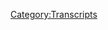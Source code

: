 {{DEFAULTSORT:
    #_TRANSCRIPT_0086:September 22, 2017
}}{{Transcript
    | title         = [[86: September 22, 2017]]
    | caption       = [https://knowledgefight.libsyn.com/knowledge-fight-sept-22-2017 Listen to this episode on Libsyn]
    | episodeNumber = [[86: September 22, 2017|86]]
    | length        = 02:02:16
}}

{{MessageBox
    | header     = Warning: Bot Generated Content
    | text       = This transcript was automatically generated by transcription software and likely contains many mistakes and misattributions. Please check the audio for definitive quotes, attribution, and context.
    | image      = N3yvass4myg91.webp
    | imagewidth = 50px
    | id         = warning
}}

{{TranscriptBlock
    | name      = Unknown Speaker
    | timestamp = 00:00:00.000
    | text      = Andy in Kansas, you're on the air, thanks for holding.
}}

{{TranscriptBlock
    | name      = Unknown Speaker
    | timestamp = 00:00:04.500
    | text      = Hello Alex, I'm a first time caller, I'm a huge fan, I love your work.
}}

{{TranscriptBlock
    | name      = Unknown Speaker
    | timestamp = 00:00:07.500
    | text      = I love you.
}}

{{TranscriptBlock
    | name      = Unknown Speaker
    | timestamp = 00:00:08.000
    | text      = Hey everybody, welcome back to Knowledge Fight, I'm Dan.
}}

{{TranscriptBlock
    | name      = Unknown Speaker
    | timestamp = 00:00:10.500
    | text      = I'm Jordan.
}}

{{TranscriptBlock
    | name      = Unknown Speaker
    | timestamp = 00:00:11.000
    | text      = We are a couple dudes who like to sit around, drink novelty beverages, and talk a little bit about Alex Jones.
}}

{{TranscriptBlock
    | name      = Unknown Speaker
    | timestamp = 00:00:15.500
    | text      = We start and stop and start and s*** about Alex Jones all the time.
}}

{{TranscriptBlock
    | name      = Unknown Speaker
    | timestamp = 00:00:20.500
    | text      = For everyone who's listening to this, we are encountering incredible technical difficulties, but I think we might have resolved them.
}}

{{TranscriptBlock
    | name      = Unknown Speaker
    | timestamp = 00:00:27.500
    | text      = I mean not we, it's really more just you.
}}

{{TranscriptBlock
    | name      = Unknown Speaker
    | timestamp = 00:00:30.000
    | text      = I'm just sitting here, my mic works, that's really all I do.
}}

{{TranscriptBlock
    | name      = Unknown Speaker
    | timestamp = 00:00:33.000
    | text      = I've found some advice on the interweb, and hopefully that will resolve things and we will be good to go.
}}

{{TranscriptBlock
    | name      = Unknown Speaker
    | timestamp = 00:00:40.500
    | text      = If you're listening to this in a podcast form, s*** live on the internet, you're probably thinking, who gives a s***?
}}

{{TranscriptBlock
    | name      = Unknown Speaker
    | timestamp = 00:00:45.500
    | text      = Yeah.
}}

{{TranscriptBlock
    | name      = Unknown Speaker
    | timestamp = 00:00:46.000
    | text      = And you're right, who does?
}}

{{TranscriptBlock
    | name      = Unknown Speaker
    | timestamp = 00:00:47.000
    | text      = You know what's crazy?
}}

{{TranscriptBlock
    | name      = Unknown Speaker
    | timestamp = 00:00:48.000
    | text      = What's up?
}}

{{TranscriptBlock
    | name      = Unknown Speaker
    | timestamp = 00:00:48.500
    | text      = The amazing thing about this show is we do give credit where credit is due.
}}

{{TranscriptBlock
    | name      = Unknown Speaker
    | timestamp = 00:00:53.000
    | text      = Sure.
}}

{{TranscriptBlock
    | name      = Unknown Speaker
    | timestamp = 00:00:53.500
    | text      = And the Info Wars comment section has incredible streaming advice.
}}

{{TranscriptBlock
    | name      = Unknown Speaker
    | timestamp = 00:00:57.000
    | text      = Like, you gotta give them credit for that.
}}

{{TranscriptBlock
    | name      = Unknown Speaker
    | timestamp = 00:00:59.500
    | text      = We always go to the Info Warriors to figure out why we're having streaming difficulties.
}}

{{TranscriptBlock
    | name      = Unknown Speaker
    | timestamp = 00:01:04.500
    | text      = Absolutely.
}}

{{TranscriptBlock
    | name      = Unknown Speaker
    | timestamp = 00:01:06.000
    | text      = Yep.
}}

{{TranscriptBlock
    | name      = Unknown Speaker
    | timestamp = 00:01:06.500
    | text      = So, anyway, let's get-
}}

{{TranscriptBlock
    | name      = Unknown Speaker
    | timestamp = 00:01:07.500
    | text      = Widely known for helpfulness and racism.
}}

{{TranscriptBlock
    | name      = Unknown Speaker
    | timestamp = 00:01:10.500
    | text      = Indeed.
}}

{{TranscriptBlock
    | name      = Unknown Speaker
    | timestamp = 00:01:11.000
    | text      = And helpful racism.
}}

{{TranscriptBlock
    | name      = Unknown Speaker
    | timestamp = 00:01:12.500
    | text      = Nah.
}}

{{TranscriptBlock
    | name      = Unknown Speaker
    | timestamp = 00:01:13.000
    | text      = Eh.
}}

{{TranscriptBlock
    | name      = Unknown Speaker
    | timestamp = 00:01:13.500
    | text      = Is that a thing?
}}

{{TranscriptBlock
    | name      = Unknown Speaker
    | timestamp = 00:01:14.000
    | text      = Nope.
}}

{{TranscriptBlock
    | name      = Unknown Speaker
    | timestamp = 00:01:14.500
    | text      = I feel like it's not.
}}

{{TranscriptBlock
    | name      = Unknown Speaker
    | timestamp = 00:01:15.500
    | text      = So today, Jordan, we're going to be going over the episode from September 22nd.
}}

{{TranscriptBlock
    | name      = Unknown Speaker
    | timestamp = 00:01:19.500
    | text      = That is Friday of last week.
}}

{{TranscriptBlock
    | name      = Unknown Speaker
    | timestamp = 00:01:21.000
    | text      = Right.
}}

{{TranscriptBlock
    | name      = Unknown Speaker
    | timestamp = 00:01:21.500
    | text      = We'll be going over that and experiencing all the wonderment and bizarre nonsensical s*** that Alex gets into.
}}

{{TranscriptBlock
    | name      = Unknown Speaker
    | timestamp = 00:01:29.500
    | text      = He has a lot of narratives that are stupid.
}}

{{TranscriptBlock
    | name      = Unknown Speaker
    | timestamp = 00:01:31.500
    | text      = He has a lot of behaviors that are stupid.
}}

{{TranscriptBlock
    | name      = Unknown Speaker
    | timestamp = 00:01:33.500
    | text      = And we will talk about it all.
}}

{{TranscriptBlock
    | name      = Unknown Speaker
    | timestamp = 00:01:34.500
    | text      = But first, here is an out of context drop of Alex Jones discussing the NFL protests that are imminent this weekend here on Sunday.
}}

{{TranscriptBlock
    | name      = Unknown Speaker
    | timestamp = 00:01:44.000
    | text      = We're seeing some of them happen.
}}

{{TranscriptBlock
    | name      = Unknown Speaker
    | timestamp = 00:01:45.500
    | text      = But he put out a video on Saturday preemptively.
}}

{{TranscriptBlock
    | name      = Unknown Speaker
    | timestamp = 00:01:48.500
    | text      = Great.
}}

{{TranscriptBlock
    | name      = Unknown Speaker
    | timestamp = 00:01:49.000
    | text      = Making a prediction that might be a little overblown.
}}

{{TranscriptBlock
    | name      = Unknown Speaker
    | timestamp = 00:01:52.000
    | text      = That's what I wanted to hear.
}}

{{TranscriptBlock
    | name      = Unknown Speaker
    | timestamp = 00:01:53.000
    | text      = Alex Jones here live on Saturday afternoon from the Infowars News Center.
}}

{{TranscriptBlock
    | name      = Unknown Speaker
    | timestamp = 00:01:57.500
    | text      = President Trump addressing a crowd, as the whole world now knows, came out and said, get that son of a b**** off the field.
}}

{{TranscriptBlock
    | name      = Unknown Speaker
    | timestamp = 00:02:07.000
    | text      = Trump calls for boycotts of the NFL teams.
}}

{{TranscriptBlock
    | name      = Unknown Speaker
    | timestamp = 00:02:10.000
    | text      = His players refuse to stand for the national anthem.
}}

{{TranscriptBlock
    | name      = Unknown Speaker
    | timestamp = 00:02:12.500
    | text      = This could save the country.
}}

{{TranscriptBlock
    | name      = Unknown Speaker
    | timestamp = 00:02:15.500
    | text      = Little bit grandiose, perhaps.
}}

{{TranscriptBlock
    | name      = Unknown Speaker
    | timestamp = 00:02:17.500
    | text      = It could.
}}

{{TranscriptBlock
    | name      = Unknown Speaker
    | timestamp = 00:02:18.000
    | text      = I think that the president calling for people who are making peaceful demonstrations to be fired from their jobs.
}}

{{TranscriptBlock
    | name      = Unknown Speaker
    | timestamp = 00:02:25.000
    | text      = I think that's maybe the other direction for saving the country.
}}

{{TranscriptBlock
    | name      = Unknown Speaker
    | timestamp = 00:02:29.000
    | text      = No, that could save the country.
}}

{{TranscriptBlock
    | name      = Unknown Speaker
    | timestamp = 00:02:30.000
    | text      = I don't see how.
}}

{{TranscriptBlock
    | name      = Unknown Speaker
    | timestamp = 00:02:31.000
    | text      = Okay, supervillain.
}}

{{TranscriptBlock
    | name      = Unknown Speaker
    | timestamp = 00:02:34.000
    | text      = Alex's argument.
}}

{{TranscriptBlock
    | name      = Unknown Speaker
    | timestamp = 00:02:35.000
    | text      = We're already here.
}}

{{TranscriptBlock
    | name      = Unknown Speaker
    | timestamp = 00:02:36.000
    | text      = North Korea has one demand.
}}

{{TranscriptBlock
    | name      = Unknown Speaker
    | timestamp = 00:02:38.000
    | text      = Otherwise they're going to nuke the country.
}}

{{TranscriptBlock
    | name      = Unknown Speaker
    | timestamp = 00:02:40.000
    | text      = Fire the black people from sports.
}}

{{TranscriptBlock
    | name      = Unknown Speaker
    | timestamp = 00:02:42.000
    | text      = Get rid of Colin Kaepernick.
}}

{{TranscriptBlock
    | name      = Unknown Speaker
    | timestamp = 00:02:43.000
    | text      = That's all they wanted.
}}

{{TranscriptBlock
    | name      = Unknown Speaker
    | timestamp = 00:02:44.000
    | text      = Yeah, yeah, absolutely.
}}

{{TranscriptBlock
    | name      = Unknown Speaker
    | timestamp = 00:02:45.000
    | text      = It's like a lottery situation.
}}

{{TranscriptBlock
    | name      = Unknown Speaker
    | timestamp = 00:02:47.000
    | text      = We're right back there all over again.
}}

{{TranscriptBlock
    | name      = Unknown Speaker
    | timestamp = 00:02:49.000
    | text      = That's the situation.
}}

{{TranscriptBlock
    | name      = Unknown Speaker
    | timestamp = 00:02:50.000
    | text      = Kim Jong-un was thrilled when his father died because he's like, finally I can take out that San Francisco quarterback.
}}

{{TranscriptBlock
    | name      = Unknown Speaker
    | timestamp = 00:02:56.000
    | text      = Right, right.
}}

{{TranscriptBlock
    | name      = Unknown Speaker
    | timestamp = 00:02:57.000
    | text      = Well, I mean, he's, you know, Dennis Rodman hates Kaepernick.
}}

{{TranscriptBlock
    | name      = Unknown Speaker
    | timestamp = 00:03:00.000
    | text      = Everybody knows that's true.
}}

{{TranscriptBlock
    | name      = Unknown Speaker
    | timestamp = 00:03:01.000
    | text      = Is that right?
}}

{{TranscriptBlock
    | name      = Unknown Speaker
    | timestamp = 00:03:02.000
    | text      = No.
}}

{{TranscriptBlock
    | name      = Unknown Speaker
    | timestamp = 00:03:03.000
    | text      = You're just making that up?
}}

{{TranscriptBlock
    | name      = Unknown Speaker
    | timestamp = 00:03:04.000
    | text      = I don't know.
}}

{{TranscriptBlock
    | name      = Unknown Speaker
    | timestamp = 00:03:05.000
    | text      = Okay.
}}

{{TranscriptBlock
    | name      = Unknown Speaker
    | timestamp = 00:03:06.000
    | text      = Who knows?
}}

{{TranscriptBlock
    | name      = Unknown Speaker
    | timestamp = 00:03:07.000
    | text      = There's no reason for any of that.
}}

{{TranscriptBlock
    | name      = Unknown Speaker
    | timestamp = 00:03:08.000
    | text      = It's all stupid.
}}

{{TranscriptBlock
    | name      = Unknown Speaker
    | timestamp = 00:03:09.000
    | text      = We live in the dumbest planet on the f****** world.
}}

{{TranscriptBlock
    | name      = Unknown Speaker
    | timestamp = 00:03:11.000
    | text      = There's no doubt about it.
}}

{{TranscriptBlock
    | name      = Unknown Speaker
    | timestamp = 00:03:12.000
    | text      = Dumbest place on the f****** world.
}}

{{TranscriptBlock
    | name      = Unknown Speaker
    | timestamp = 00:03:13.000
    | text      = The president is tweeting about a f****** football player.
}}

{{TranscriptBlock
    | name      = Unknown Speaker
    | timestamp = 00:03:18.000
    | text      = Puerto Rico doesn't exist anymore.
}}

{{TranscriptBlock
    | name      = Unknown Speaker
    | timestamp = 00:03:20.000
    | text      = There's no more Puerto Rico.
}}

{{TranscriptBlock
    | name      = Unknown Speaker
    | timestamp = 00:03:22.000
    | text      = Yeah, yeah, yeah.
}}

{{TranscriptBlock
    | name      = Unknown Speaker
    | timestamp = 00:03:23.000
    | text      = That's a mess.
}}

{{TranscriptBlock
    | name      = Unknown Speaker
    | timestamp = 00:03:24.000
    | text      = That's a mess.
}}

{{TranscriptBlock
    | name      = Unknown Speaker
    | timestamp = 00:03:25.000
    | text      = But f****** a guy kneeled during the national anthem.
}}

{{TranscriptBlock
    | name      = Unknown Speaker
    | timestamp = 00:03:28.000
    | text      = So f****** great.
}}

{{TranscriptBlock
    | name      = Unknown Speaker
    | timestamp = 00:03:29.000
    | text      = We're great.
}}

{{TranscriptBlock
    | name      = Unknown Speaker
    | timestamp = 00:03:30.000
    | text      = We're doing awesome.
}}

{{TranscriptBlock
    | name      = Unknown Speaker
    | timestamp = 00:03:31.000
    | text      = And there's another thing I want to bring up because Alex Jones, one of his favorite narratives is that the globalists are trying to kill the birth rate and what have you.
}}

{{TranscriptBlock
    | name      = Unknown Speaker
    | timestamp = 00:03:38.000
    | text      = Of course.
}}

{{TranscriptBlock
    | name      = Unknown Speaker
    | timestamp = 00:03:39.000
    | text      = I don't know, brainwashing and putting, getting you on psychotropic medication.
}}

{{TranscriptBlock
    | name      = Unknown Speaker
    | timestamp = 00:03:43.000
    | text      = Fluoride and the like.
}}

{{TranscriptBlock
    | name      = Unknown Speaker
    | timestamp = 00:03:44.000
    | text      = Well, I'd actually like to link here.
}}

{{TranscriptBlock
    | name      = Unknown Speaker
    | timestamp = 00:03:46.000
    | text      = I'm going to go to the research camp.
}}

{{TranscriptBlock
    | name      = Unknown Speaker
    | timestamp = 00:03:48.000
    | text      = Here is a study that was just recently done about Flint, Michigan.
}}

{{TranscriptBlock
    | name      = Unknown Speaker
    | timestamp = 00:03:52.000
    | text      = Oh my God.
}}

{{TranscriptBlock
    | name      = Unknown Speaker
    | timestamp = 00:03:53.000
    | text      = And the fertility rates among people in Flint since the lead situation became so bad.
}}

{{TranscriptBlock
    | name      = Unknown Speaker
    | timestamp = 00:04:00.000
    | text      = Have they gone down?
}}

{{TranscriptBlock
    | name      = Unknown Speaker
    | timestamp = 00:04:01.000
    | text      = There is a massive, massive downwards trend from right around the time in 2014 or 2013, 2014 all the way down.
}}

{{TranscriptBlock
    | name      = Unknown Speaker
    | timestamp = 00:04:13.000
    | text      = I mean, it's a serious, serious drop.
}}

{{TranscriptBlock
    | name      = Unknown Speaker
    | timestamp = 00:04:16.000
    | text      = If you look at this graph, it's utter insanity.
}}

{{TranscriptBlock
    | name      = Unknown Speaker
    | timestamp = 00:04:19.000
    | text      = And as they point out...
}}

{{TranscriptBlock
    | name      = Unknown Speaker
    | timestamp = 00:04:20.000
    | text      = Hey guys, we just, but make sure that you know that we added another $80 billion to a $700 billion military budget.
}}

{{TranscriptBlock
    | name      = Unknown Speaker
    | timestamp = 00:04:27.000
    | text      = Right.
}}

{{TranscriptBlock
    | name      = Unknown Speaker
    | timestamp = 00:04:28.000
    | text      = We can't afford to take care of Flint's fucking water, but God damn it, we need another dumb plane.
}}

{{TranscriptBlock
    | name      = Unknown Speaker
    | timestamp = 00:04:33.000
    | text      = Also, if you're watching this live, I do feel a little bit self-conscious because when I flashed that up on the screen,
}}

{{TranscriptBlock
    | name      = Unknown Speaker
    | timestamp = 00:04:39.000
    | text      = the article from the Washington Post, there is an ad for the Info Wars store on there.
}}

{{TranscriptBlock
    | name      = Unknown Speaker
    | timestamp = 00:04:43.000
    | text      = No, because of course, because they have all your cookies.
}}

{{TranscriptBlock
    | name      = Unknown Speaker
    | timestamp = 00:04:46.000
    | text      = So every single page you go to has Info Wars on it.
}}

{{TranscriptBlock
    | name      = Unknown Speaker
    | timestamp = 00:04:50.000
    | text      = Oh my God, that's hilarious.
}}

{{TranscriptBlock
    | name      = Unknown Speaker
    | timestamp = 00:04:51.000
    | text      = If you ever go to their website, it will be on every single page you go to for the rest of your fucking life.
}}

{{TranscriptBlock
    | name      = Unknown Speaker
    | timestamp = 00:04:57.000
    | text      = So anyway, I mean, if you want to talk about the globalists trying to kill birth rates,
}}

{{TranscriptBlock
    | name      = Unknown Speaker
    | timestamp = 00:05:01.000
    | text      = you might want to pay a little bit of attention to Flint, which he never does.
}}

{{TranscriptBlock
    | name      = Unknown Speaker
    | timestamp = 00:05:05.000
    | text      = He never talks about it.
}}

{{TranscriptBlock
    | name      = Unknown Speaker
    | timestamp = 00:05:06.000
    | text      = I mean, think about that as far as the situation with Puerto Rico.
}}

{{TranscriptBlock
    | name      = Unknown Speaker
    | timestamp = 00:05:10.000
    | text      = Like Flint, Michigan has had no real water for three years.
}}

{{TranscriptBlock
    | name      = Unknown Speaker
    | timestamp = 00:05:17.000
    | text      = Yeah.
}}

{{TranscriptBlock
    | name      = Unknown Speaker
    | timestamp = 00:05:18.000
    | text      = And Puerto Rico has now has 3.6 million people without water at all.
}}

{{TranscriptBlock
    | name      = Unknown Speaker
    | timestamp = 00:05:23.000
    | text      = And electricity.
}}

{{TranscriptBlock
    | name      = Unknown Speaker
    | timestamp = 00:05:24.000
    | text      = So think about how soon we're going to get on top of that.
}}

{{TranscriptBlock
    | name      = Unknown Speaker
    | timestamp = 00:05:27.000
    | text      = Nah, probably never. Probably never.
}}

{{TranscriptBlock
    | name      = Unknown Speaker
    | timestamp = 00:05:29.000
    | text      = Fucking, I just, and I had that thought over the weekend, which is like,
}}

{{TranscriptBlock
    | name      = Unknown Speaker
    | timestamp = 00:05:33.000
    | text      = when Puerto Ricans do come to the mainland, idiot GOP people are going to be like,
}}

{{TranscriptBlock
    | name      = Unknown Speaker
    | timestamp = 00:05:38.000
    | text      = these refugees coming in with, and it's like, no, they're part of our fucking country.
}}

{{TranscriptBlock
    | name      = Unknown Speaker
    | timestamp = 00:05:43.000
    | text      = It's America.
}}

{{TranscriptBlock
    | name      = Unknown Speaker
    | timestamp = 00:05:44.000
    | text      = Yeah.
}}

{{TranscriptBlock
    | name      = Unknown Speaker
    | timestamp = 00:05:45.000
    | text      = Dickweed.
}}

{{TranscriptBlock
    | name      = Unknown Speaker
    | timestamp = 00:05:46.000
    | text      = They're more American than you are at this fucking point.
}}

{{TranscriptBlock
    | name      = Unknown Speaker
    | timestamp = 00:05:48.000
    | text      = Yeah.
}}

{{TranscriptBlock
    | name      = Unknown Speaker
    | timestamp = 00:05:49.000
    | text      = So, I mean, I don't know when we're ever going to get to it in addressing those sorts of things,
}}

{{TranscriptBlock
    | name      = Unknown Speaker
    | timestamp = 00:05:53.000
    | text      = but I do know that now is the time that we get to the Friday episode.
}}

{{TranscriptBlock
    | name      = Unknown Speaker
    | timestamp = 00:05:56.000
    | text      = Okay.
}}

{{TranscriptBlock
    | name      = Unknown Speaker
    | timestamp = 00:05:57.000
    | text      = So let's jump into it.
}}

{{TranscriptBlock
    | name      = Unknown Speaker
    | timestamp = 00:05:58.000
    | text      = Alex Jones is, he's in a weird mood on this day.
}}

{{TranscriptBlock
    | name      = Unknown Speaker
    | timestamp = 00:06:01.000
    | text      = He does reveal that possibly one of his cats died the night before.
}}

{{TranscriptBlock
    | name      = Unknown Speaker
    | timestamp = 00:06:05.000
    | text      = And so that puts him in a weird mood.
}}

{{TranscriptBlock
    | name      = Unknown Speaker
    | timestamp = 00:06:07.000
    | text      = He's used this excuse before.
}}

{{TranscriptBlock
    | name      = Unknown Speaker
    | timestamp = 00:06:09.000
    | text      = He did say after he called Schiff an archetypal cocksucker and threatened to beat him up,
}}

{{TranscriptBlock
    | name      = Unknown Speaker
    | timestamp = 00:06:15.000
    | text      = he did say the next day, he's like, my dog died.
}}

{{TranscriptBlock
    | name      = Unknown Speaker
    | timestamp = 00:06:17.000
    | text      = So we do know he has a weird relationship with his pets.
}}

{{TranscriptBlock
    | name      = Unknown Speaker
    | timestamp = 00:06:20.000
    | text      = Okay.
}}

{{TranscriptBlock
    | name      = Unknown Speaker
    | timestamp = 00:06:21.000
    | text      = But I don't think it justifies some of the stuff that we're going to be getting into.
}}

{{TranscriptBlock
    | name      = Unknown Speaker
    | timestamp = 00:06:25.000
    | text      = Or he kills an animal every time something bad happens.
}}

{{TranscriptBlock
    | name      = Unknown Speaker
    | timestamp = 00:06:28.000
    | text      = Blood sacrifice.
}}

{{TranscriptBlock
    | name      = Unknown Speaker
    | timestamp = 00:06:29.000
    | text      = Is he doing that?
}}

{{TranscriptBlock
    | name      = Unknown Speaker
    | timestamp = 00:06:30.000
    | text      = Blood sacrifice.
}}

{{TranscriptBlock
    | name      = Unknown Speaker
    | timestamp = 00:06:31.000
    | text      = All right.
}}

{{TranscriptBlock
    | name      = Unknown Speaker
    | timestamp = 00:06:32.000
    | text      = Everything they say that we're doing is what he's doing.
}}

{{TranscriptBlock
    | name      = Unknown Speaker
    | timestamp = 00:06:34.000
    | text      = So he starts to show off complaining about Satanism and how it's afoot, but then he ends
}}

{{TranscriptBlock
    | name      = Unknown Speaker
    | timestamp = 00:06:39.000
    | text      = up-
}}

{{TranscriptBlock
    | name      = Unknown Speaker
    | timestamp = 00:06:40.000
    | text      = It's afoot?
}}

{{TranscriptBlock
    | name      = Unknown Speaker
    | timestamp = 00:06:41.000
    | text      = Yeah, it's on the march.
}}

{{TranscriptBlock
    | name      = Unknown Speaker
    | timestamp = 00:06:42.000
    | text      = Excuse me, dear Watson, Satanism is afoot.
}}

{{TranscriptBlock
    | name      = Unknown Speaker
    | timestamp = 00:06:44.000
    | text      = Dear Paul Joseph Watson?
}}

{{TranscriptBlock
    | name      = Unknown Speaker
    | timestamp = 00:06:46.000
    | text      = Yeah, exactly.
}}

{{TranscriptBlock
    | name      = Unknown Speaker
    | timestamp = 00:06:47.000
    | text      = There we go.
}}

{{TranscriptBlock
    | name      = Unknown Speaker
    | timestamp = 00:06:48.000
    | text      = But in the end, he really just complains about something else entirely.
}}

{{TranscriptBlock
    | name      = Unknown Speaker
    | timestamp = 00:06:51.000
    | text      = Ladies and gentlemen, it's Friday.
}}

{{TranscriptBlock
    | name      = Unknown Speaker
    | timestamp = 00:06:54.000
    | text      = Ladies and gentlemen.
}}

{{TranscriptBlock
    | name      = Unknown Speaker
    | timestamp = 00:06:56.000
    | text      = Hard to believe it's already the 22nd day of September, 2017.
}}

{{TranscriptBlock
    | name      = Unknown Speaker
    | timestamp = 00:07:02.000
    | text      = And we live in just an incredibly bizarre world.
}}

{{TranscriptBlock
    | name      = Unknown Speaker
    | timestamp = 00:07:06.000
    | text      = Agreed.
}}

{{TranscriptBlock
    | name      = Unknown Speaker
    | timestamp = 00:07:07.000
    | text      = I've talked a lot about this.
}}

{{TranscriptBlock
    | name      = Unknown Speaker
    | timestamp = 00:07:09.000
    | text      = And even though North Korea is threatening to test a hydrogen bomb above ground on an
}}

{{TranscriptBlock
    | name      = Unknown Speaker
    | timestamp = 00:07:16.000
    | text      = unnamed Pacific Island, even though that is a real hallmark of World War III and the possible
}}

{{TranscriptBlock
    | name      = Unknown Speaker
    | timestamp = 00:07:24.000
    | text      = destruction of our planet, the underlying cause of it is evil.
}}

{{TranscriptBlock
    | name      = Unknown Speaker
    | timestamp = 00:07:31.000
    | text      = And 22 years ago on air, I didn't talk like that.
}}

{{TranscriptBlock
    | name      = Unknown Speaker
    | timestamp = 00:07:34.000
    | text      = 10 years ago on air, I didn't do that.
}}

{{TranscriptBlock
    | name      = Unknown Speaker
    | timestamp = 00:07:36.000
    | text      = That's fair.
}}

{{TranscriptBlock
    | name      = Unknown Speaker
    | timestamp = 00:07:37.000
    | text      = But the more research I do, you just run into Satanists and pedophiles every time.
}}

{{TranscriptBlock
    | name      = Unknown Speaker
    | timestamp = 00:07:42.000
    | text      = It's the same thing from China to Russia to the United States to Mexico.
}}

{{TranscriptBlock
    | name      = Unknown Speaker
    | timestamp = 00:07:47.000
    | text      = It's the same thing powering the drug cartels in Mexico.
}}

{{TranscriptBlock
    | name      = Unknown Speaker
    | timestamp = 00:07:52.000
    | text      = Satanism.
}}

{{TranscriptBlock
    | name      = Unknown Speaker
    | timestamp = 00:07:53.000
    | text      = They're public about it.
}}

{{TranscriptBlock
    | name      = Unknown Speaker
    | timestamp = 00:07:55.000
    | text      = It's the same thing powering the Vatican.
}}

{{TranscriptBlock
    | name      = Unknown Speaker
    | timestamp = 00:07:57.000
    | text      = It's the same thing powering much of the CIA.
}}

{{TranscriptBlock
    | name      = Unknown Speaker
    | timestamp = 00:08:01.000
    | text      = It is a bunch of weak scum trying to play God and trying to run our lives.
}}

{{TranscriptBlock
    | name      = Unknown Speaker
    | timestamp = 00:08:07.000
    | text      = I've talked about how with relish, with extreme enjoyment, with raptured delight, all over
}}

{{TranscriptBlock
    | name      = Unknown Speaker
    | timestamp = 00:08:21.000
    | text      = Europe, they're taking Protestant and Catholic and Orthodox churches that in many cases government
}}

{{TranscriptBlock
    | name      = Unknown Speaker
    | timestamp = 00:08:28.000
    | text      = sees.
}}

{{TranscriptBlock
    | name      = Unknown Speaker
    | timestamp = 00:08:29.000
    | text      = What?
}}

{{TranscriptBlock
    | name      = Unknown Speaker
    | timestamp = 00:08:30.000
    | text      = They take them saying, we're taking away your tax exemption and they house Muslims
}}

{{TranscriptBlock
    | name      = Unknown Speaker
    | timestamp = 00:08:37.000
    | text      = in them.
}}

{{TranscriptBlock
    | name      = Unknown Speaker
    | timestamp = 00:08:38.000
    | text      = What?
}}

{{TranscriptBlock
    | name      = Unknown Speaker
    | timestamp = 00:08:39.000
    | text      = And then they have Islamic art displays and bring the school children there to Islamify
}}

{{TranscriptBlock
    | name      = Unknown Speaker
    | timestamp = 00:08:45.000
    | text      = them.
}}

{{TranscriptBlock
    | name      = Unknown Speaker
    | timestamp = 00:08:46.000
    | text      = They don't take school children to churches and teach them about Christ.
}}

{{TranscriptBlock
    | name      = Unknown Speaker
    | timestamp = 00:08:49.000
    | text      = They take them to Muslim churches.
}}

{{TranscriptBlock
    | name      = Unknown Speaker
    | timestamp = 00:08:51.000
    | text      = How dare they?
}}

{{TranscriptBlock
    | name      = Unknown Speaker
    | timestamp = 00:08:53.000
    | text      = That is churches that have been converted to Islamic brainwashing.
}}

{{TranscriptBlock
    | name      = Unknown Speaker
    | timestamp = 00:08:59.000
    | text      = Does he give any specific?
}}

{{TranscriptBlock
    | name      = Unknown Speaker
    | timestamp = 00:09:02.000
    | text      = No.
}}

{{TranscriptBlock
    | name      = Unknown Speaker
    | timestamp = 00:09:03.000
    | text      = Does he give any specific?
}}

{{TranscriptBlock
    | name      = Unknown Speaker
    | timestamp = 00:09:05.000
    | text      = Never.
}}

{{TranscriptBlock
    | name      = Unknown Speaker
    | timestamp = 00:09:06.000
    | text      = So all of that magical fever dream of other governments taking away tax exempt status
}}

{{TranscriptBlock
    | name      = Unknown Speaker
    | timestamp = 00:09:12.000
    | text      = from churches, which by the way, that's not in other countries.
}}

{{TranscriptBlock
    | name      = Unknown Speaker
    | timestamp = 00:09:16.000
    | text      = No.
}}

{{TranscriptBlock
    | name      = Unknown Speaker
    | timestamp = 00:09:17.000
    | text      = We have that.
}}

{{TranscriptBlock
    | name      = Unknown Speaker
    | timestamp = 00:09:18.000
    | text      = They do not.
}}

{{TranscriptBlock
    | name      = Unknown Speaker
    | timestamp = 00:09:19.000
    | text      = Do you know why?
}}

{{TranscriptBlock
    | name      = Unknown Speaker
    | timestamp = 00:09:20.000
    | text      = Because it's fucking stupid and we shouldn't have it.
}}

{{TranscriptBlock
    | name      = Unknown Speaker
    | timestamp = 00:09:22.000
    | text      = Because we have some real issues with our past.
}}

{{TranscriptBlock
    | name      = Unknown Speaker
    | timestamp = 00:09:24.000
    | text      = Yeah.
}}

{{TranscriptBlock
    | name      = Unknown Speaker
    | timestamp = 00:09:25.000
    | text      = Absolutely.
}}

{{TranscriptBlock
    | name      = Unknown Speaker
    | timestamp = 00:09:26.000
    | text      = So they're doing that.
}}

{{TranscriptBlock
    | name      = Unknown Speaker
    | timestamp = 00:09:27.000
    | text      = They're taking away their non-existent tax exempt status.
}}

{{TranscriptBlock
    | name      = Unknown Speaker
    | timestamp = 00:09:30.000
    | text      = Right.
}}

{{TranscriptBlock
    | name      = Unknown Speaker
    | timestamp = 00:09:31.000
    | text      = They're getting rid of the Christians inside of there.
}}

{{TranscriptBlock
    | name      = Unknown Speaker
    | timestamp = 00:09:33.000
    | text      = Totally.
}}

{{TranscriptBlock
    | name      = Unknown Speaker
    | timestamp = 00:09:34.000
    | text      = They're housing Muslims there.
}}

{{TranscriptBlock
    | name      = Unknown Speaker
    | timestamp = 00:09:36.000
    | text      = Then they're having art shows?
}}

{{TranscriptBlock
    | name      = Unknown Speaker
    | timestamp = 00:09:38.000
    | text      = Is that his problem?
}}

{{TranscriptBlock
    | name      = Unknown Speaker
    | timestamp = 00:09:39.000
    | text      = Yeah, basically.
}}

{{TranscriptBlock
    | name      = Unknown Speaker
    | timestamp = 00:09:40.000
    | text      = His biggest issue is they're having art shows.
}}

{{TranscriptBlock
    | name      = Unknown Speaker
    | timestamp = 00:09:42.000
    | text      = I'm peeved at this Islamic art show.
}}

{{TranscriptBlock
    | name      = Unknown Speaker
    | timestamp = 00:09:44.000
    | text      = Yeah, but also he's peeved that they're not teaching these kids about Christian stuff.
}}

{{TranscriptBlock
    | name      = Unknown Speaker
    | timestamp = 00:09:49.000
    | text      = And I would argue that probably most-
}}

{{TranscriptBlock
    | name      = Unknown Speaker
    | timestamp = 00:09:50.000
    | text      = Do you mean every single school day they've ever fucking had?
}}

{{TranscriptBlock
    | name      = Unknown Speaker
    | timestamp = 00:09:54.000
    | text      = Yeah.
}}

{{TranscriptBlock
    | name      = Unknown Speaker
    | timestamp = 00:09:55.000
    | text      = Yeah.
}}

{{TranscriptBlock
    | name      = Unknown Speaker
    | timestamp = 00:09:56.000
    | text      = I would say that they probably have enough of that.
}}

{{TranscriptBlock
    | name      = Unknown Speaker
    | timestamp = 00:09:58.000
    | text      = I don't know.
}}

{{TranscriptBlock
    | name      = Unknown Speaker
    | timestamp = 00:09:59.000
    | text      = I'm never running low on my Christian information.
}}

{{TranscriptBlock
    | name      = Unknown Speaker
    | timestamp = 00:10:02.000
    | text      = I get his argument that it's like, well, if it's all multiculturalism, why aren't we talking
}}

{{TranscriptBlock
    | name      = Unknown Speaker
    | timestamp = 00:10:07.000
    | text      = about every culture?
}}

{{TranscriptBlock
    | name      = Unknown Speaker
    | timestamp = 00:10:08.000
    | text      = And my rebuttal to that, which might be overly simplistic, is it's because you already have
}}

{{TranscriptBlock
    | name      = Unknown Speaker
    | timestamp = 00:10:13.000
    | text      = all the rest of the time is acquainting you with Christian-
}}

{{TranscriptBlock
    | name      = Unknown Speaker
    | timestamp = 00:10:17.000
    | text      = Why isn't there a white history month, Dan?
}}

{{TranscriptBlock
    | name      = Unknown Speaker
    | timestamp = 00:10:19.000
    | text      = Why isn't there a white history month, Dan?
}}

{{TranscriptBlock
    | name      = Unknown Speaker
    | timestamp = 00:10:21.000
    | text      = It's largely-
}}

{{TranscriptBlock
    | name      = Unknown Speaker
    | timestamp = 00:10:22.000
    | text      = It's because it's racist to do.
}}

{{TranscriptBlock
    | name      = Unknown Speaker
    | timestamp = 00:10:23.000
    | text      = Fuck you.
}}

{{TranscriptBlock
    | name      = Unknown Speaker
    | timestamp = 00:10:24.000
    | text      = It's the same-
}}

{{TranscriptBlock
    | name      = Unknown Speaker
    | timestamp = 00:10:25.000
    | text      = It's the same argument.
}}

{{TranscriptBlock
    | name      = Unknown Speaker
    | timestamp = 00:10:26.000
    | text      = Right.
}}

{{TranscriptBlock
    | name      = Unknown Speaker
    | timestamp = 00:10:27.000
    | text      = It's mostly the same argument.
}}

{{TranscriptBlock
    | name      = Unknown Speaker
    | timestamp = 00:10:28.000
    | text      = But also to your question about if he ever is going to give specifics, I would tell you
}}

{{TranscriptBlock
    | name      = Unknown Speaker
    | timestamp = 00:10:33.000
    | text      = to put a pin in that because it is sort of an introduction to a narrative he's going
}}

{{TranscriptBlock
    | name      = Unknown Speaker
    | timestamp = 00:10:38.000
    | text      = to get to a little bit down the line.
}}

{{TranscriptBlock
    | name      = Unknown Speaker
    | timestamp = 00:10:40.000
    | text      = So we're going to hold off on that for a second and get to this next clip where Alex Jones
}}

{{TranscriptBlock
    | name      = Unknown Speaker
    | timestamp = 00:10:45.000
    | text      = sort of admits that he doesn't know what he's about to cover ever.
}}

{{TranscriptBlock
    | name      = Unknown Speaker
    | timestamp = 00:10:49.000
    | text      = He kind of is just winging it and the producers prepare everything for him.
}}

{{TranscriptBlock
    | name      = Unknown Speaker
    | timestamp = 00:10:53.000
    | text      = Gotcha.
}}

{{TranscriptBlock
    | name      = Unknown Speaker
    | timestamp = 00:10:54.000
    | text      = I have a stack of this today that just shows up in my stack as the crew prints-
}}

{{TranscriptBlock
    | name      = Unknown Speaker
    | timestamp = 00:11:00.000
    | text      = Like it's magic.
}}

{{TranscriptBlock
    | name      = Unknown Speaker
    | timestamp = 00:11:01.000
    | text      = Basically all the front page articles of more than 10 major news sites a day.
}}

{{TranscriptBlock
    | name      = Unknown Speaker
    | timestamp = 00:11:05.000
    | text      = Most of the news when I come in and thumb through it, I've already looked at it, seen
}}

{{TranscriptBlock
    | name      = Unknown Speaker
    | timestamp = 00:11:09.000
    | text      = it, but constantly there's stuff I hadn't seen, just piles of it.
}}

{{TranscriptBlock
    | name      = Unknown Speaker
    | timestamp = 00:11:13.000
    | text      = So he's saying that the producers just print out articles?
}}

{{TranscriptBlock
    | name      = Unknown Speaker
    | timestamp = 00:11:16.000
    | text      = They don't even print out articles.
}}

{{TranscriptBlock
    | name      = Unknown Speaker
    | timestamp = 00:11:18.000
    | text      = They print out the front page.
}}

{{TranscriptBlock
    | name      = Unknown Speaker
    | timestamp = 00:11:20.000
    | text      = That's it.
}}

{{TranscriptBlock
    | name      = Unknown Speaker
    | timestamp = 00:11:21.000
    | text      = They print out the headline.
}}

{{TranscriptBlock
    | name      = Unknown Speaker
    | timestamp = 00:11:22.000
    | text      = His entire staff prints out headlines and then they're like, job done.
}}

{{TranscriptBlock
    | name      = Unknown Speaker
    | timestamp = 00:11:28.000
    | text      = Sometimes he's thumbed through them before.
}}

{{TranscriptBlock
    | name      = Unknown Speaker
    | timestamp = 00:11:30.000
    | text      = Which is nice.
}}

{{TranscriptBlock
    | name      = Unknown Speaker
    | timestamp = 00:11:31.000
    | text      = Which is a cursory reading and maybe just getting a couple details.
}}

{{TranscriptBlock
    | name      = Unknown Speaker
    | timestamp = 00:11:34.000
    | text      = I like it when he does prep.
}}

{{TranscriptBlock
    | name      = Unknown Speaker
    | timestamp = 00:11:36.000
    | text      = He does six hours of prep work.
}}

{{TranscriptBlock
    | name      = Unknown Speaker
    | timestamp = 00:11:38.000
    | text      = But even in that, he's saying that that's only some of the time.
}}

{{TranscriptBlock
    | name      = Unknown Speaker
    | timestamp = 00:11:42.000
    | text      = Some of the time he doesn't even know anything.
}}

{{TranscriptBlock
    | name      = Unknown Speaker
    | timestamp = 00:11:44.000
    | text      = I love the way he puts it too.
}}

{{TranscriptBlock
    | name      = Unknown Speaker
    | timestamp = 00:11:46.000
    | text      = It just shows up in my stack.
}}

{{TranscriptBlock
    | name      = Unknown Speaker
    | timestamp = 00:11:49.000
    | text      = Magic.
}}

{{TranscriptBlock
    | name      = Unknown Speaker
    | timestamp = 00:11:52.000
    | text      = Rob Doo works in mysterious ways.
}}

{{TranscriptBlock
    | name      = Unknown Speaker
    | timestamp = 00:11:54.000
    | text      = Satanists.
}}

{{TranscriptBlock
    | name      = Unknown Speaker
    | timestamp = 00:11:55.000
    | text      = Absolutely.
}}

{{TranscriptBlock
    | name      = Unknown Speaker
    | timestamp = 00:11:56.000
    | text      = Every time he doesn't get an article, Satanists.
}}

{{TranscriptBlock
    | name      = Unknown Speaker
    | timestamp = 00:11:58.000
    | text      = Absolutely.
}}

{{TranscriptBlock
    | name      = Unknown Speaker
    | timestamp = 00:11:59.000
    | text      = 100%.
}}

{{TranscriptBlock
    | name      = Unknown Speaker
    | timestamp = 00:12:00.000
    | text      = It's the work of the devil.
}}

{{TranscriptBlock
    | name      = Unknown Speaker
    | timestamp = 00:12:01.000
    | text      = I use voodoo.
}}

{{TranscriptBlock
    | name      = Unknown Speaker
    | timestamp = 00:12:02.000
    | text      = So like I told you, we're going to get back to that narrative and it came back much quicker
}}

{{TranscriptBlock
    | name      = Unknown Speaker
    | timestamp = 00:12:06.000
    | text      = than we thought.
}}

{{TranscriptBlock
    | name      = Unknown Speaker
    | timestamp = 00:12:08.000
    | text      = Here it is.
}}

{{TranscriptBlock
    | name      = Unknown Speaker
    | timestamp = 00:12:09.000
    | text      = So I have a stack of news where they're desecrating churches all over Europe, turning them into
}}

{{TranscriptBlock
    | name      = Unknown Speaker
    | timestamp = 00:12:15.000
    | text      = civic centers, government funded, where they take school children to learn about bombs
}}

{{TranscriptBlock
    | name      = Unknown Speaker
    | timestamp = 00:12:20.000
    | text      = and the hajib and actually tell them it's good.
}}

{{TranscriptBlock
    | name      = Unknown Speaker
    | timestamp = 00:12:24.399
    | text      = Just like the police chief last week, the major city in Finland said, we're going to
}}

{{TranscriptBlock
    | name      = Unknown Speaker
    | timestamp = 00:12:29.399
    | text      = put terrorists in schools.
}}

{{TranscriptBlock
    | name      = Unknown Speaker
    | timestamp = 00:12:32.000
    | text      = They put adults in high schools.
}}

{{TranscriptBlock
    | name      = Unknown Speaker
    | timestamp = 00:12:34.779
    | text      = They call them little boys, like the two guys that were reported in the bombing last week
}}

{{TranscriptBlock
    | name      = Unknown Speaker
    | timestamp = 00:12:38.200
    | text      = in London.
}}

{{TranscriptBlock
    | name      = Unknown Speaker
    | timestamp = 00:12:39.200
    | text      = Oh, one was 21, one was 18.
}}

{{TranscriptBlock
    | name      = Unknown Speaker
    | timestamp = 00:12:41.059
    | text      = They were called boys, refugees that came in the last two years and were living with
}}

{{TranscriptBlock
    | name      = Unknown Speaker
    | timestamp = 00:12:45.720
    | text      = an old couple.
}}

{{TranscriptBlock
    | name      = Unknown Speaker
    | timestamp = 00:12:46.720
    | text      = And they call them their little boys, their little, their little jihadis that blow up
}}

{{TranscriptBlock
    | name      = Unknown Speaker
    | timestamp = 00:12:53.279
    | text      = the train.
}}

{{TranscriptBlock
    | name      = Unknown Speaker
    | timestamp = 00:12:54.279
    | text      = And then the police chief says, quote, we're going to put terrorists in classes because
}}

{{TranscriptBlock
    | name      = Unknown Speaker
    | timestamp = 00:12:58.340
    | text      = terrorists can teach us multiculturalism.
}}

{{TranscriptBlock
    | name      = Unknown Speaker
    | timestamp = 00:13:02.320
    | text      = So this is from Finland.
}}

{{TranscriptBlock
    | name      = Unknown Speaker
    | timestamp = 00:13:03.879
    | text      = We talked about this a tiny bit.
}}

{{TranscriptBlock
    | name      = Unknown Speaker
    | timestamp = 00:13:05.039
    | text      = I accidentally said it was Sweden.
}}

{{TranscriptBlock
    | name      = Unknown Speaker
    | timestamp = 00:13:06.600
    | text      = Is little jihadis the sequel of a little rascals?
}}

{{TranscriptBlock
    | name      = Unknown Speaker
    | timestamp = 00:13:09.039
    | text      = It might as well be at this point.
}}

{{TranscriptBlock
    | name      = Unknown Speaker
    | timestamp = 00:13:10.559
    | text      = That'd be a fun one.
}}

{{TranscriptBlock
    | name      = Unknown Speaker
    | timestamp = 00:13:11.559
    | text      = We had to learn a lot about multiculturalism.
}}

{{TranscriptBlock
    | name      = Unknown Speaker
    | timestamp = 00:13:13.639
    | text      = Absolutely.
}}

{{TranscriptBlock
    | name      = Unknown Speaker
    | timestamp = 00:13:14.639
    | text      = So bombs.
}}

{{TranscriptBlock
    | name      = Unknown Speaker
    | timestamp = 00:13:15.639
    | text      = So this was a situation where someone tweeted at a Finnish police chief and they said, fortunately,
}}

{{TranscriptBlock
    | name      = Unknown Speaker
    | timestamp = 00:13:22.000
    | text      = the adult ISIS terrorists put into school with children did not carry out, according
}}

{{TranscriptBlock
    | name      = Unknown Speaker
    | timestamp = 00:13:25.600
    | text      = to police, an attack at school.
}}

{{TranscriptBlock
    | name      = Unknown Speaker
    | timestamp = 00:13:28.399
    | text      = And then someone else replied, and certainly not the only one was something done to that
}}

{{TranscriptBlock
    | name      = Unknown Speaker
    | timestamp = 00:13:33.440
    | text      = other 20 V to get him out of school.
}}

{{TranscriptBlock
    | name      = Unknown Speaker
    | timestamp = 00:13:36.200
    | text      = I'm guessing that's another immigrant who's 20 years old.
}}

{{TranscriptBlock
    | name      = Unknown Speaker
    | timestamp = 00:13:39.320
    | text      = And then the Finnish policeman replied, on the contrary, people need to be motivated
}}

{{TranscriptBlock
    | name      = Unknown Speaker
    | timestamp = 00:13:43.600
    | text      = to stay in school on the bench whenever, whether it's a child or adult.
}}

{{TranscriptBlock
    | name      = Unknown Speaker
    | timestamp = 00:13:48.220
    | text      = So this other person responds, I mean, what?
}}

{{TranscriptBlock
    | name      = Unknown Speaker
    | timestamp = 00:13:51.000
    | text      = As a police officer, you support terrorists being in our children's schools?
}}

{{TranscriptBlock
    | name      = Unknown Speaker
    | timestamp = 00:13:54.919
    | text      = The policeman responds, even a terrorist can benefit from good learning.
}}

{{TranscriptBlock
    | name      = Unknown Speaker
    | timestamp = 00:13:58.200
    | text      = It might widen views and expand tolerance.
}}

{{TranscriptBlock
    | name      = Unknown Speaker
    | timestamp = 00:14:00.679
    | text      = And the guy responds, you don't think it'll pose a security risk to children?
}}

{{TranscriptBlock
    | name      = Unknown Speaker
    | timestamp = 00:14:05.279
    | text      = And the cop responds, our schools are safe.
}}

{{TranscriptBlock
    | name      = Unknown Speaker
    | timestamp = 00:14:07.559
    | text      = It guarantees a professional teacher and smart students.
}}

{{TranscriptBlock
    | name      = Unknown Speaker
    | timestamp = 00:14:11.080
    | text      = And what he's getting at is, these aren't terrorists until they've committed terrorist
}}

{{TranscriptBlock
    | name      = Unknown Speaker
    | timestamp = 00:14:15.879
    | text      = acts.
}}

{{TranscriptBlock
    | name      = Unknown Speaker
    | timestamp = 00:14:16.879
    | text      = Oh, oh.
}}

{{TranscriptBlock
    | name      = Unknown Speaker
    | timestamp = 00:14:17.980
    | text      = That's the underlying thing.
}}

{{TranscriptBlock
    | name      = Unknown Speaker
    | timestamp = 00:14:19.440
    | text      = So he's not, I thought he actually said he was a member of ISIS.
}}

{{TranscriptBlock
    | name      = Unknown Speaker
    | timestamp = 00:14:23.480
    | text      = It was just, it was just a guy?
}}

{{TranscriptBlock
    | name      = Unknown Speaker
    | timestamp = 00:14:25.080
    | text      = No, the person who committed like a knife attack elsewhere was a student at a school
}}

{{TranscriptBlock
    | name      = Unknown Speaker
    | timestamp = 00:14:29.600
    | text      = and they didn't know that he was a member of ISIS or whatever.
}}

{{TranscriptBlock
    | name      = Unknown Speaker
    | timestamp = 00:14:32.679
    | text      = Right.
}}

{{TranscriptBlock
    | name      = Unknown Speaker
    | timestamp = 00:14:33.679
    | text      = Right, right, right.
}}

{{TranscriptBlock
    | name      = Unknown Speaker
    | timestamp = 00:14:34.679
    | text      = You know, that all came out.
}}

{{TranscriptBlock
    | name      = Unknown Speaker
    | timestamp = 00:14:35.679
    | text      = Until he committed a terrorist attack.
}}

{{TranscriptBlock
    | name      = Unknown Speaker
    | timestamp = 00:14:36.679
    | text      = And the argument that's being made is don't treat all immigrants as if they are terrorists.
}}

{{TranscriptBlock
    | name      = Unknown Speaker
    | timestamp = 00:14:40.600
    | text      = That doesn't make any sense.
}}

{{TranscriptBlock
    | name      = Unknown Speaker
    | timestamp = 00:14:41.600
    | text      = It's an unhealthy mentality to have.
}}

{{TranscriptBlock
    | name      = Unknown Speaker
    | timestamp = 00:14:43.279
    | text      = What are you talking about?
}}

{{TranscriptBlock
    | name      = Unknown Speaker
    | timestamp = 00:14:44.279
    | text      = Also.
}}

{{TranscriptBlock
    | name      = Unknown Speaker
    | timestamp = 00:14:45.279
    | text      = One is all.
}}

{{TranscriptBlock
    | name      = Unknown Speaker
    | timestamp = 00:14:46.279
    | text      = The only place I could even find anyone making a stink about this was Infowars.com.
}}

{{TranscriptBlock
    | name      = Unknown Speaker
    | timestamp = 00:14:49.639
    | text      = Of course.
}}

{{TranscriptBlock
    | name      = Unknown Speaker
    | timestamp = 00:14:50.919
    | text      = And they had a link to a WordPress site.
}}

{{TranscriptBlock
    | name      = Unknown Speaker
    | timestamp = 00:14:54.519
    | text      = So it's just a completely independent individual operation called the Tundra tabloids.
}}

{{TranscriptBlock
    | name      = Unknown Speaker
    | timestamp = 00:15:01.879
    | text      = The Tundra tabloids?
}}

{{TranscriptBlock
    | name      = Unknown Speaker
    | timestamp = 00:15:03.200
    | text      = Yeah.
}}

{{TranscriptBlock
    | name      = Unknown Speaker
    | timestamp = 00:15:04.200
    | text      = All right.
}}

{{TranscriptBlock
    | name      = Unknown Speaker
    | timestamp = 00:15:05.200
    | text      = I am going to start reading the Tundra tabloids.
}}

{{TranscriptBlock
    | name      = Unknown Speaker
    | timestamp = 00:15:06.519
    | text      = I don't know if you want to because I'm reading over the sidebar of it.
}}

{{TranscriptBlock
    | name      = Unknown Speaker
    | timestamp = 00:15:10.120
    | text      = Does Roger Ailes own it?
}}

{{TranscriptBlock
    | name      = Unknown Speaker
    | timestamp = 00:15:11.480
    | text      = No, it seems to be independently run as best I can tell.
}}

{{TranscriptBlock
    | name      = Unknown Speaker
    | timestamp = 00:15:14.759
    | text      = Okay.
}}

{{TranscriptBlock
    | name      = Unknown Speaker
    | timestamp = 00:15:15.759
    | text      = I don't think you want to because I'm reading the sidebar here and I can even flash this
}}

{{TranscriptBlock
    | name      = Unknown Speaker
    | timestamp = 00:15:20.539
    | text      = up here on screen.
}}

{{TranscriptBlock
    | name      = Unknown Speaker
    | timestamp = 00:15:22.240
    | text      = We have this here, multiculturalism is a gross failure, assimilation where celebrating one's
}}

{{TranscriptBlock
    | name      = Unknown Speaker
    | timestamp = 00:15:28.200
    | text      = own heritage but as a full member of the dominant culture wins.
}}

{{TranscriptBlock
    | name      = Unknown Speaker
    | timestamp = 00:15:32.639
    | text      = Hmm.
}}

{{TranscriptBlock
    | name      = Unknown Speaker
    | timestamp = 00:15:33.639
    | text      = It's a troubling sort of mentality, I think, in many ways.
}}

{{TranscriptBlock
    | name      = Unknown Speaker
    | timestamp = 00:15:36.639
    | text      = So... At least as an ethos, that doesn't appeal
}}

{{TranscriptBlock
    | name      = Unknown Speaker
    | timestamp = 00:15:40.159
    | text      = to me.
}}

{{TranscriptBlock
    | name      = Unknown Speaker
    | timestamp = 00:15:41.159
    | text      = So white Christian people.
}}

{{TranscriptBlock
    | name      = Unknown Speaker
    | timestamp = 00:15:43.080
    | text      = Yep.
}}

{{TranscriptBlock
    | name      = Unknown Speaker
    | timestamp = 00:15:44.559
    | text      = You can have your fucking dumb religion, but as long as you know that our Christian nation
}}

{{TranscriptBlock
    | name      = Unknown Speaker
    | timestamp = 00:15:49.960
    | text      = is supreme to it, you're cool.
}}

{{TranscriptBlock
    | name      = Unknown Speaker
    | timestamp = 00:15:52.879
    | text      = That's sort of what that means.
}}

{{TranscriptBlock
    | name      = Unknown Speaker
    | timestamp = 00:15:55.440
    | text      = It's not great.
}}

{{TranscriptBlock
    | name      = Unknown Speaker
    | timestamp = 00:15:56.879
    | text      = Was there a patient zero for this white supremacy bullshit?
}}

{{TranscriptBlock
    | name      = Unknown Speaker
    | timestamp = 00:16:02.840
    | text      = Does it all go back to, yeah, does it really all go back to caves where people just walked
}}

{{TranscriptBlock
    | name      = Unknown Speaker
    | timestamp = 00:16:07.440
    | text      = out and they're like, holy shit, you look different.
}}

{{TranscriptBlock
    | name      = Unknown Speaker
    | timestamp = 00:16:10.080
    | text      = And that was that.
}}

{{TranscriptBlock
    | name      = Unknown Speaker
    | timestamp = 00:16:11.080
    | text      = Probably.
}}

{{TranscriptBlock
    | name      = Unknown Speaker
    | timestamp = 00:16:12.080
    | text      = And then we were fucked from the beginning.
}}

{{TranscriptBlock
    | name      = Unknown Speaker
    | timestamp = 00:16:13.080
    | text      = Well, I mean, you got to assume that even in the cave-
}}

{{TranscriptBlock
    | name      = Unknown Speaker
    | timestamp = 00:16:15.080
    | text      = It's probably the Jews' fault.
}}

{{TranscriptBlock
    | name      = Unknown Speaker
    | timestamp = 00:16:16.080
    | text      = Oh, boy.
}}

{{TranscriptBlock
    | name      = Unknown Speaker
    | timestamp = 00:16:17.080
    | text      = Oh, boy.
}}

{{TranscriptBlock
    | name      = Unknown Speaker
    | timestamp = 00:16:18.080
    | text      = Did you say Jooz's?
}}

{{TranscriptBlock
    | name      = Unknown Speaker
    | timestamp = 00:16:19.080
    | text      = Jooz's.
}}

{{TranscriptBlock
    | name      = Unknown Speaker
    | timestamp = 00:16:20.080
    | text      = Okay.
}}

{{TranscriptBlock
    | name      = Unknown Speaker
    | timestamp = 00:16:21.080
    | text      = I was trying to say Jooz with the apostrophe S on the end of it, but it didn't go well.
}}

{{TranscriptBlock
    | name      = Unknown Speaker
    | timestamp = 00:16:24.080
    | text      = Kickstart is 5% Jooz's, Jooz.
}}

{{TranscriptBlock
    | name      = Unknown Speaker
    | timestamp = 00:16:27.720
    | text      = I would say that even in those caveman days, you had heterogeneous populations living in
}}

{{TranscriptBlock
    | name      = Unknown Speaker
    | timestamp = 00:16:34.519
    | text      = tribal enclaves.
}}

{{TranscriptBlock
    | name      = Unknown Speaker
    | timestamp = 00:16:37.039
    | text      = And so they already had built up cultures within themselves before they ever would have
}}

{{TranscriptBlock
    | name      = Unknown Speaker
    | timestamp = 00:16:41.200
    | text      = encountered people of different colors and races.
}}

{{TranscriptBlock
    | name      = Unknown Speaker
    | timestamp = 00:16:45.759
    | text      = So yeah, probably.
}}

{{TranscriptBlock
    | name      = Unknown Speaker
    | timestamp = 00:16:47.759
    | text      = Probably you would have your built-in tribal mentality before you encountered somebody
}}

{{TranscriptBlock
    | name      = Unknown Speaker
    | timestamp = 00:16:51.279
    | text      = to be like, you're different.
}}

{{TranscriptBlock
    | name      = Unknown Speaker
    | timestamp = 00:16:53.080
    | text      = So there's probably some of that that dates back that far.
}}

{{TranscriptBlock
    | name      = Unknown Speaker
    | timestamp = 00:16:55.840
    | text      = The metastasism of white supremacy seems just bonkers to me.
}}

{{TranscriptBlock
    | name      = Unknown Speaker
    | timestamp = 00:17:01.080
    | text      = It's fucking everywhere now.
}}

{{TranscriptBlock
    | name      = Unknown Speaker
    | timestamp = 00:17:02.799
    | text      = How do you even fucking-
}}

{{TranscriptBlock
    | name      = Unknown Speaker
    | timestamp = 00:17:04.839
    | text      = And it's in such subtle shapes and forms, too.
}}

{{TranscriptBlock
    | name      = Unknown Speaker
    | timestamp = 00:17:11.319
    | text      = It's a big problem.
}}

{{TranscriptBlock
    | name      = Unknown Speaker
    | timestamp = 00:17:12.319
    | text      = It's a big problem.
}}

{{TranscriptBlock
    | name      = Unknown Speaker
    | timestamp = 00:17:13.319
    | text      = Yeah.
}}

{{TranscriptBlock
    | name      = Unknown Speaker
    | timestamp = 00:17:14.319
    | text      = If you're a white supremacist, you should fucking die.
}}

{{TranscriptBlock
    | name      = Unknown Speaker
    | timestamp = 00:17:15.559
    | text      = Yeah, but-
}}

{{TranscriptBlock
    | name      = Unknown Speaker
    | timestamp = 00:17:16.559
    | text      = Just go.
}}

{{TranscriptBlock
    | name      = Unknown Speaker
    | timestamp = 00:17:17.720
    | text      = Just go away.
}}

{{TranscriptBlock
    | name      = Unknown Speaker
    | timestamp = 00:17:19.160
    | text      = Alex would tell you that-
}}

{{TranscriptBlock
    | name      = Unknown Speaker
    | timestamp = 00:17:20.160
    | text      = Build a spaceship if you hate everybody so much, and just get away from us.
}}

{{TranscriptBlock
    | name      = Unknown Speaker
    | timestamp = 00:17:24.160
    | text      = Alex Jones would tell you that you think that white supremacy is a problem, and I guess
}}

{{TranscriptBlock
    | name      = Unknown Speaker
    | timestamp = 00:17:29.720
    | text      = he would say that to me as well, but he wants to tell you about how there are three different
}}

{{TranscriptBlock
    | name      = Unknown Speaker
    | timestamp = 00:17:34.859
    | text      = parties that are all teaming up because of one thing that they all enjoy, and they're
}}

{{TranscriptBlock
    | name      = Unknown Speaker
    | timestamp = 00:17:38.839
    | text      = the real problem.
}}

{{TranscriptBlock
    | name      = Unknown Speaker
    | timestamp = 00:17:39.839
    | text      = Oh boy.
}}

{{TranscriptBlock
    | name      = Unknown Speaker
    | timestamp = 00:17:40.839
    | text      = So why do I mention that?
}}

{{TranscriptBlock
    | name      = Unknown Speaker
    | timestamp = 00:17:42.359
    | text      = Because to the globalists, to the pedophile armies, they love Islam because it's right
}}

{{TranscriptBlock
    | name      = Unknown Speaker
    | timestamp = 00:17:47.640
    | text      = there in the Quran that you can marry a nine-year-old girl.
}}

{{TranscriptBlock
    | name      = Unknown Speaker
    | timestamp = 00:17:50.680
    | text      = It's right there that you can... Gay sex is illegal between two adult men, but if you're
}}

{{TranscriptBlock
    | name      = Unknown Speaker
    | timestamp = 00:17:55.519
    | text      = an adult man and it's a boy, oh, then it's okay.
}}

{{TranscriptBlock
    | name      = Unknown Speaker
    | timestamp = 00:17:58.640
    | text      = So pedophilia is actually enshrined, and that's why the left loves it.
}}

{{TranscriptBlock
    | name      = Unknown Speaker
    | timestamp = 00:18:03.000
    | text      = They're going for it because they are now the pedophile Satanist degenerate party.
}}

{{TranscriptBlock
    | name      = Unknown Speaker
    | timestamp = 00:18:10.400
    | text      = Go to their events.
}}

{{TranscriptBlock
    | name      = Unknown Speaker
    | timestamp = 00:18:11.440
    | text      = They will tell you.
}}

{{TranscriptBlock
    | name      = Unknown Speaker
    | timestamp = 00:18:13.079
    | text      = They will publish in major leftist publications, drooling, disgusting, fat slobs.
}}

{{TranscriptBlock
    | name      = Unknown Speaker
    | timestamp = 00:18:19.220
    | text      = That's all it is.
}}

{{TranscriptBlock
    | name      = Unknown Speaker
    | timestamp = 00:18:20.220
    | text      = They have videos of five-year-old girls dancing, telling you how much they want to have sex
}}

{{TranscriptBlock
    | name      = Unknown Speaker
    | timestamp = 00:18:24.559
    | text      = with them.
}}

{{TranscriptBlock
    | name      = Unknown Speaker
    | timestamp = 00:18:25.559
    | text      = You say, why would they do that?
}}

{{TranscriptBlock
    | name      = Unknown Speaker
    | timestamp = 00:18:27.359
    | text      = Because they want to throw it in your face and rub it in your face.
}}

{{TranscriptBlock
    | name      = Unknown Speaker
    | timestamp = 00:18:30.359
    | text      = Just like they want to give nuclear weapons and missiles to North Korea.
}}

{{TranscriptBlock
    | name      = Unknown Speaker
    | timestamp = 00:18:35.880
    | text      = It's satanic.
}}

{{TranscriptBlock
    | name      = Unknown Speaker
    | timestamp = 00:18:38.079
    | text      = Did we give them?
}}

{{TranscriptBlock
    | name      = Unknown Speaker
    | timestamp = 00:18:39.079
    | text      = No.
}}

{{TranscriptBlock
    | name      = Unknown Speaker
    | timestamp = 00:18:40.079
    | text      = Is that what happened?
}}

{{TranscriptBlock
    | name      = Unknown Speaker
    | timestamp = 00:18:41.079
    | text      = I mean, he believes that the Clintons did all that when it's-
}}

{{TranscriptBlock
    | name      = Unknown Speaker
    | timestamp = 00:18:43.079
    | text      = Oh, right, right, right.
}}

{{TranscriptBlock
    | name      = Unknown Speaker
    | timestamp = 00:18:44.079
    | text      = That's all nonsense.
}}

{{TranscriptBlock
    | name      = Unknown Speaker
    | timestamp = 00:18:45.079
    | text      = And now he believes that we're all rubbing his face with pedophile children.
}}

{{TranscriptBlock
    | name      = Unknown Speaker
    | timestamp = 00:18:49.279
    | text      = Yes, yes.
}}

{{TranscriptBlock
    | name      = Unknown Speaker
    | timestamp = 00:18:50.279
    | text      = And celebrating it.
}}

{{TranscriptBlock
    | name      = Unknown Speaker
    | timestamp = 00:18:51.279
    | text      = Gotcha.
}}

{{TranscriptBlock
    | name      = Unknown Speaker
    | timestamp = 00:18:52.279
    | text      = Of course.
}}

{{TranscriptBlock
    | name      = Unknown Speaker
    | timestamp = 00:18:53.279
    | text      = The only concrete example he has is that Salon article that he's misrepresenting.
}}

{{TranscriptBlock
    | name      = Unknown Speaker
    | timestamp = 00:18:56.160
    | text      = Which again, does not celebrate it.
}}

{{TranscriptBlock
    | name      = Unknown Speaker
    | timestamp = 00:18:58.079
    | text      = It's like, hey, maybe think about stuff.
}}

{{TranscriptBlock
    | name      = Unknown Speaker
    | timestamp = 00:19:01.400
    | text      = When he talks about globalist publications too, the ones he always brings up are like
}}

{{TranscriptBlock
    | name      = Unknown Speaker
    | timestamp = 00:19:05.799
    | text      = the Atlantic, foreign policy, foreign affairs.
}}

{{TranscriptBlock
    | name      = Unknown Speaker
    | timestamp = 00:19:09.039
    | text      = I'm certain if you go to their websites, they're not going to have a video of a five-year-old
}}

{{TranscriptBlock
    | name      = Unknown Speaker
    | timestamp = 00:19:14.640
    | text      = dancing with the headline, we want to fuck this girl.
}}

{{TranscriptBlock
    | name      = Unknown Speaker
    | timestamp = 00:19:17.559
    | text      = Did you not see Ally McBeal?
}}

{{TranscriptBlock
    | name      = Unknown Speaker
    | timestamp = 00:19:19.880
    | text      = The dancing baby, man.
}}

{{TranscriptBlock
    | name      = Unknown Speaker
    | timestamp = 00:19:21.079
    | text      = It was not a sexualized dancing baby.
}}

{{TranscriptBlock
    | name      = Unknown Speaker
    | timestamp = 00:19:23.039
    | text      = It's a sexualized dancing baby.
}}

{{TranscriptBlock
    | name      = Unknown Speaker
    | timestamp = 00:19:24.039
    | text      = Sir, sir.
}}

{{TranscriptBlock
    | name      = Unknown Speaker
    | timestamp = 00:19:25.039
    | text      = Absolutely.
}}

{{TranscriptBlock
    | name      = Unknown Speaker
    | timestamp = 00:19:26.039
    | text      = I must, I must protest.
}}

{{TranscriptBlock
    | name      = Unknown Speaker
    | timestamp = 00:19:27.039
    | text      = Nope.
}}

{{TranscriptBlock
    | name      = Unknown Speaker
    | timestamp = 00:19:28.039
    | text      = Uh-uh.
}}

{{TranscriptBlock
    | name      = Unknown Speaker
    | timestamp = 00:19:29.039
    | text      = David E. Kelly has a lot of problems.
}}

{{TranscriptBlock
    | name      = Unknown Speaker
    | timestamp = 00:19:31.079
    | text      = This is not one of them.
}}

{{TranscriptBlock
    | name      = Unknown Speaker
    | timestamp = 00:19:32.359
    | text      = I don't believe.
}}

{{TranscriptBlock
    | name      = Unknown Speaker
    | timestamp = 00:19:33.359
    | text      = We'll see.
}}

{{TranscriptBlock
    | name      = Unknown Speaker
    | timestamp = 00:19:34.579
    | text      = Have you talked to him?
}}

{{TranscriptBlock
    | name      = Unknown Speaker
    | timestamp = 00:19:35.579
    | text      = I haven't.
}}

{{TranscriptBlock
    | name      = Unknown Speaker
    | timestamp = 00:19:36.579
    | text      = I trust you.
}}

{{TranscriptBlock
    | name      = Unknown Speaker
    | timestamp = 00:19:37.579
    | text      = Not at all.
}}

{{TranscriptBlock
    | name      = Unknown Speaker
    | timestamp = 00:19:38.579
    | text      = Let's get him on the phone.
}}

{{TranscriptBlock
    | name      = Unknown Speaker
    | timestamp = 00:19:39.579
    | text      = Let's get him on the phone.
}}

{{TranscriptBlock
    | name      = Unknown Speaker
    | timestamp = 00:19:40.579
    | text      = Speaking of which, are we going to call Larry Nichols?
}}

{{TranscriptBlock
    | name      = Unknown Speaker
    | timestamp = 00:19:41.579
    | text      = Yeah, let's fucking do it.
}}

{{TranscriptBlock
    | name      = Unknown Speaker
    | timestamp = 00:19:42.579
    | text      = Let's not do it right now, but yeah.
}}

{{TranscriptBlock
    | name      = Unknown Speaker
    | timestamp = 00:19:43.579
    | text      = So Alex has started the show with some pretty irresponsible talk, but also this narrative
}}

{{TranscriptBlock
    | name      = Unknown Speaker
    | timestamp = 00:19:49.759
    | text      = about people taking over churches, Muslims taking over churches.
}}

{{TranscriptBlock
    | name      = Unknown Speaker
    | timestamp = 00:19:54.799
    | text      = Yeah, where does that come from?
}}

{{TranscriptBlock
    | name      = Unknown Speaker
    | timestamp = 00:19:56.400
    | text      = Well, I don't know.
}}

{{TranscriptBlock
    | name      = Unknown Speaker
    | timestamp = 00:19:57.400
    | text      = Does he make it up whole cloth?
}}

{{TranscriptBlock
    | name      = Unknown Speaker
    | timestamp = 00:19:58.640
    | text      = No, because there's videos that come, plays like out of the Philippines where people are
}}

{{TranscriptBlock
    | name      = Unknown Speaker
    | timestamp = 00:20:02.759
    | text      = like tearing down crosses and stuff like that.
}}

{{TranscriptBlock
    | name      = Unknown Speaker
    | timestamp = 00:20:06.400
    | text      = The number of things wrong with the Philippines right now.
}}

{{TranscriptBlock
    | name      = Unknown Speaker
    | timestamp = 00:20:09.480
    | text      = Church bullshit is way low on the list.
}}

{{TranscriptBlock
    | name      = Unknown Speaker
    | timestamp = 00:20:12.319
    | text      = The fact that their president is an active murderer, they elected a serial killer who
}}

{{TranscriptBlock
    | name      = Unknown Speaker
    | timestamp = 00:20:20.980
    | text      = is still killing while president.
}}

{{TranscriptBlock
    | name      = Unknown Speaker
    | timestamp = 00:20:25.039
    | text      = And has kill armies.
}}

{{TranscriptBlock
    | name      = Unknown Speaker
    | timestamp = 00:20:26.519
    | text      = That is amazing.
}}

{{TranscriptBlock
    | name      = Unknown Speaker
    | timestamp = 00:20:28.680
    | text      = It's pretty nuts.
}}

{{TranscriptBlock
    | name      = Unknown Speaker
    | timestamp = 00:20:29.680
    | text      = It's exactly like when America elected Andrew Jackson who was a serial killer who kept serial
}}

{{TranscriptBlock
    | name      = Unknown Speaker
    | timestamp = 00:20:35.720
    | text      = killing.
}}

{{TranscriptBlock
    | name      = Unknown Speaker
    | timestamp = 00:20:36.720
    | text      = And he did in fact have killer armies.
}}

{{TranscriptBlock
    | name      = Unknown Speaker
    | timestamp = 00:20:41.079
    | text      = Somehow it's worse because it's 2017.
}}

{{TranscriptBlock
    | name      = Unknown Speaker
    | timestamp = 00:20:43.079
    | text      = It should be.
}}

{{TranscriptBlock
    | name      = Unknown Speaker
    | timestamp = 00:20:44.480
    | text      = It feels like it's worse.
}}

{{TranscriptBlock
    | name      = Unknown Speaker
    | timestamp = 00:20:46.480
    | text      = I don't know.
}}

{{TranscriptBlock
    | name      = Unknown Speaker
    | timestamp = 00:20:47.480
    | text      = So he has those examples, but again, like even as you just pointed out, there's context
}}

{{TranscriptBlock
    | name      = Unknown Speaker
    | timestamp = 00:20:51.160
    | text      = in the Philippines certainly that is being ignored by Alex.
}}

{{TranscriptBlock
    | name      = Unknown Speaker
    | timestamp = 00:20:55.319
    | text      = But it seems to me that this next clip we're going to play is kind of what he's actually
}}

{{TranscriptBlock
    | name      = Unknown Speaker
    | timestamp = 00:21:01.220
    | text      = talking about and then he's lumped in Muslims because he has that video out of the Philippines.
}}

{{TranscriptBlock
    | name      = Unknown Speaker
    | timestamp = 00:21:05.559
    | text      = He's got nothing else going on.
}}

{{TranscriptBlock
    | name      = Unknown Speaker
    | timestamp = 00:21:06.559
    | text      = Yeah, this one's wild.
}}

{{TranscriptBlock
    | name      = Unknown Speaker
    | timestamp = 00:21:08.000
    | text      = This is some wild stuff.
}}

{{TranscriptBlock
    | name      = Unknown Speaker
    | timestamp = 00:21:10.119
    | text      = These articles by shepherd ambulance who want to get on the show.
}}

{{TranscriptBlock
    | name      = Unknown Speaker
    | timestamp = 00:21:12.519
    | text      = Great info wars.com a reporter, Illuminati themed fashion show held at London Catholic
}}

{{TranscriptBlock
    | name      = Unknown Speaker
    | timestamp = 00:21:19.759
    | text      = church.
}}

{{TranscriptBlock
    | name      = Unknown Speaker
    | timestamp = 00:21:20.759
    | text      = And of course the church went along with it.
}}

{{TranscriptBlock
    | name      = Unknown Speaker
    | timestamp = 00:21:23.160
    | text      = This is liberal.
}}

{{TranscriptBlock
    | name      = Unknown Speaker
    | timestamp = 00:21:24.160
    | text      = Just like the Pope said this year, it discussed him here about Europe's Christian roots.
}}

{{TranscriptBlock
    | name      = Unknown Speaker
    | timestamp = 00:21:29.700
    | text      = He says, let in the Muslims merge with it.
}}

{{TranscriptBlock
    | name      = Unknown Speaker
    | timestamp = 00:21:33.200
    | text      = And now they have fashion shows of people dressed up the way you dress up for a satanic
}}

{{TranscriptBlock
    | name      = Unknown Speaker
    | timestamp = 00:21:38.640
    | text      = orgy right out of eyes wide shut.
}}

{{TranscriptBlock
    | name      = Unknown Speaker
    | timestamp = 00:21:41.680
    | text      = It's fact it's the accoutrement that I will give world T U is used probably in that church.
}}

{{TranscriptBlock
    | name      = Unknown Speaker
    | timestamp = 00:21:50.319
    | text      = You know what they do in the Canadian parliament?
}}

{{TranscriptBlock
    | name      = Unknown Speaker
    | timestamp = 00:21:52.759
    | text      = I've actually had members of the parliament on it's come out in major publications that
}}

{{TranscriptBlock
    | name      = Unknown Speaker
    | timestamp = 00:21:56.460
    | text      = they built the Canadian parliament in Ottawa to carry out satanic rituals.
}}

{{TranscriptBlock
    | name      = Unknown Speaker
    | timestamp = 00:22:02.440
    | text      = Oh yes.
}}

{{TranscriptBlock
    | name      = Unknown Speaker
    | timestamp = 00:22:04.000
    | text      = And so now their ultimate fun is to do it in a church.
}}

{{TranscriptBlock
    | name      = Unknown Speaker
    | timestamp = 00:22:08.359
    | text      = But now, but now this itself is, is an act of, of Satanism to carry out a satanic ritual
}}

{{TranscriptBlock
    | name      = Unknown Speaker
    | timestamp = 00:22:17.480
    | text      = in a church.
}}

{{TranscriptBlock
    | name      = Unknown Speaker
    | timestamp = 00:22:18.720
    | text      = The only thing better is to kill a child.
}}

{{TranscriptBlock
    | name      = Unknown Speaker
    | timestamp = 00:22:21.440
    | text      = I mean, I'm not going to get into what they do on the altars, but they eat crap.
}}

{{TranscriptBlock
    | name      = Unknown Speaker
    | timestamp = 00:22:27.960
    | text      = They everything else to degradation God's temple to bring in the demons.
}}

{{TranscriptBlock
    | name      = Unknown Speaker
    | timestamp = 00:22:33.960
    | text      = So bring in the demons.
}}

{{TranscriptBlock
    | name      = Unknown Speaker
    | timestamp = 00:22:36.319
    | text      = So there's an Illuminati fashion show that's happening in a church.
}}

{{TranscriptBlock
    | name      = Unknown Speaker
    | timestamp = 00:22:40.440
    | text      = A tongue in cheek.
}}

{{TranscriptBlock
    | name      = Unknown Speaker
    | timestamp = 00:22:41.440
    | text      = Well, no, I mean, it's just this thing.
}}

{{TranscriptBlock
    | name      = Unknown Speaker
    | timestamp = 00:22:43.279
    | text      = Have you ever gone to like the vigilant citizen.com no, it's a website.
}}

{{TranscriptBlock
    | name      = Unknown Speaker
    | timestamp = 00:22:48.000
    | text      = Of course it's a website where the fuck are you talking about?
}}

{{TranscriptBlock
    | name      = Unknown Speaker
    | timestamp = 00:22:51.559
    | text      = There's this whole trend that people believe that the Illuminati is coming out in public
}}

{{TranscriptBlock
    | name      = Unknown Speaker
    | timestamp = 00:22:56.240
    | text      = now.
}}

{{TranscriptBlock
    | name      = Unknown Speaker
    | timestamp = 00:22:57.240
    | text      = And so whenever you see stars putting one hand over their eye, it's a message that they're
}}

{{TranscriptBlock
    | name      = Unknown Speaker
    | timestamp = 00:23:00.160
    | text      = a part of the Illuminati.
}}

{{TranscriptBlock
    | name      = Unknown Speaker
    | timestamp = 00:23:01.839
    | text      = And if you see an eye of Horus anywhere, that means Raptors.
}}

{{TranscriptBlock
    | name      = Unknown Speaker
    | timestamp = 00:23:04.759
    | text      = But the thing is that I think a lot of people in pop culture have sort of realized that
}}

{{TranscriptBlock
    | name      = Unknown Speaker
    | timestamp = 00:23:09.039
    | text      = they've like, they're triggering crazy people to write free press about them.
}}

{{TranscriptBlock
    | name      = Unknown Speaker
    | timestamp = 00:23:14.019
    | text      = And so that's a good point.
}}

{{TranscriptBlock
    | name      = Unknown Speaker
    | timestamp = 00:23:15.259
    | text      = Whenever you have stars that are doing these like Illuminati themed music videos, Illuminati
}}

{{TranscriptBlock
    | name      = Unknown Speaker
    | timestamp = 00:23:19.420
    | text      = in heavy quotes, you know, the Miley Cyrus videos, weird imagery and stuff.
}}

{{TranscriptBlock
    | name      = Unknown Speaker
    | timestamp = 00:23:23.839
    | text      = They know that the blogs are going to be a flutter with like, this is demonic.
}}

{{TranscriptBlock
    | name      = Unknown Speaker
    | timestamp = 00:23:27.839
    | text      = And that just gets them pushed further out into a population they didn't have access
}}

{{TranscriptBlock
    | name      = Unknown Speaker
    | timestamp = 00:23:32.240
    | text      = to before.
}}

{{TranscriptBlock
    | name      = Unknown Speaker
    | timestamp = 00:23:33.240
    | text      = Because these are adult weirdos, they're not necessarily going to be listening to Miley
}}

{{TranscriptBlock
    | name      = Unknown Speaker
    | timestamp = 00:23:36.599
    | text      = Cyrus, but now they're going to watch the video.
}}

{{TranscriptBlock
    | name      = Unknown Speaker
    | timestamp = 00:23:39.480
    | text      = And even if you're calling for a boycott for something, it's basically free press.
}}

{{TranscriptBlock
    | name      = Unknown Speaker
    | timestamp = 00:23:42.920
    | text      = Yeah.
}}

{{TranscriptBlock
    | name      = Unknown Speaker
    | timestamp = 00:23:43.920
    | text      = So no publicity is bad publicity.
}}

{{TranscriptBlock
    | name      = Unknown Speaker
    | timestamp = 00:23:46.000
    | text      = That I.
}}

{{TranscriptBlock
    | name      = Unknown Speaker
    | timestamp = 00:23:47.420
    | text      = So how can you be so stupid as to not see through Alex's bullshit on this one?
}}

{{TranscriptBlock
    | name      = Unknown Speaker
    | timestamp = 00:23:53.279
    | text      = They're dressing the way they would to go to a satanic orgy, just like Eyes Wide Shut.
}}

{{TranscriptBlock
    | name      = Unknown Speaker
    | timestamp = 00:23:58.519
    | text      = Right.
}}

{{TranscriptBlock
    | name      = Unknown Speaker
    | timestamp = 00:23:59.519
    | text      = So excuse me, are you saying that Eyes Wide Shut was a documentary?
}}

{{TranscriptBlock
    | name      = Unknown Speaker
    | timestamp = 00:24:02.480
    | text      = He thinks that's how people dress.
}}

{{TranscriptBlock
    | name      = Unknown Speaker
    | timestamp = 00:24:04.759
    | text      = Like he does think that it was.
}}

{{TranscriptBlock
    | name      = Unknown Speaker
    | timestamp = 00:24:06.480
    | text      = Oh, it's because it's because of Kubrick.
}}

{{TranscriptBlock
    | name      = Unknown Speaker
    | timestamp = 00:24:09.119
    | text      = Yeah.
}}

{{TranscriptBlock
    | name      = Unknown Speaker
    | timestamp = 00:24:10.119
    | text      = Is that why it is?
}}

{{TranscriptBlock
    | name      = Unknown Speaker
    | timestamp = 00:24:11.119
    | text      = And he claims to have talked to Stanley Kubrick's daughter.
}}

{{TranscriptBlock
    | name      = Unknown Speaker
    | timestamp = 00:24:14.039
    | text      = Gotcha.
}}

{{TranscriptBlock
    | name      = Unknown Speaker
    | timestamp = 00:24:15.039
    | text      = And he has a bunch of inside information.
}}

{{TranscriptBlock
    | name      = Unknown Speaker
    | timestamp = 00:24:16.859
    | text      = But he's like, he's like, ah, she told me in confidence, so I just can't tell you.
}}

{{TranscriptBlock
    | name      = Unknown Speaker
    | timestamp = 00:24:20.039
    | text      = But I know.
}}

{{TranscriptBlock
    | name      = Unknown Speaker
    | timestamp = 00:24:21.039
    | text      = All right.
}}

{{TranscriptBlock
    | name      = Unknown Speaker
    | timestamp = 00:24:22.039
    | text      = Great.
}}

{{TranscriptBlock
    | name      = Unknown Speaker
    | timestamp = 00:24:23.039
    | text      = I mean, he has to have gone to at least one orgy, right?
}}

{{TranscriptBlock
    | name      = Unknown Speaker
    | timestamp = 00:24:26.559
    | text      = You'd think.
}}

{{TranscriptBlock
    | name      = Unknown Speaker
    | timestamp = 00:24:27.559
    | text      = I mean, maybe during Buckley's birthday party.
}}

{{TranscriptBlock
    | name      = Unknown Speaker
    | timestamp = 00:24:29.240
    | text      = Well, yeah, that's a special episode about that coming up later this week.
}}

{{TranscriptBlock
    | name      = Unknown Speaker
    | timestamp = 00:24:33.160
    | text      = So I want to flash up here again, this research cam here.
}}

{{TranscriptBlock
    | name      = Unknown Speaker
    | timestamp = 00:24:37.119
    | text      = Because orgies are usually like really boring.
}}

{{TranscriptBlock
    | name      = Unknown Speaker
    | timestamp = 00:24:39.519
    | text      = Like it's a bunch.
}}

{{TranscriptBlock
    | name      = Unknown Speaker
    | timestamp = 00:24:40.519
    | text      = It's like a house party.
}}

{{TranscriptBlock
    | name      = Unknown Speaker
    | timestamp = 00:24:41.519
    | text      = Yeah.
}}

{{TranscriptBlock
    | name      = Unknown Speaker
    | timestamp = 00:24:42.519
    | text      = Everybody's like dressed up.
}}

{{TranscriptBlock
    | name      = Unknown Speaker
    | timestamp = 00:24:43.519
    | text      = They bring, you know, cruditÃ©s.
}}

{{TranscriptBlock
    | name      = Unknown Speaker
    | timestamp = 00:24:46.339
    | text      = So I was trying to.
}}

{{TranscriptBlock
    | name      = Unknown Speaker
    | timestamp = 00:24:47.339
    | text      = And everybody starts fucking and it smells terrible.
}}

{{TranscriptBlock
    | name      = Unknown Speaker
    | timestamp = 00:24:48.920
    | text      = I was trying to figure out where Alex is.
}}

{{TranscriptBlock
    | name      = Unknown Speaker
    | timestamp = 00:24:50.799
    | text      = That's my review of orgies.
}}

{{TranscriptBlock
    | name      = Unknown Speaker
    | timestamp = 00:24:52.319
    | text      = Everybody starts fucking and it smells terrible.
}}

{{TranscriptBlock
    | name      = Unknown Speaker
    | timestamp = 00:24:54.240
    | text      = Two thumbs down.
}}

{{TranscriptBlock
    | name      = Unknown Speaker
    | timestamp = 00:24:55.240
    | text      = Well, one thumb in, so never mind.
}}

{{TranscriptBlock
    | name      = Unknown Speaker
    | timestamp = 00:24:57.680
    | text      = Oh boy.
}}

{{TranscriptBlock
    | name      = Unknown Speaker
    | timestamp = 00:24:58.680
    | text      = So I was trying to figure out where this narrative of like the Ottawa Parliament in Canada is
}}

{{TranscriptBlock
    | name      = Unknown Speaker
    | timestamp = 00:25:03.960
    | text      = demonic.
}}

{{TranscriptBlock
    | name      = Unknown Speaker
    | timestamp = 00:25:04.960
    | text      = Yeah, yeah.
}}

{{TranscriptBlock
    | name      = Unknown Speaker
    | timestamp = 00:25:05.960
    | text      = And it led me straight to this blog, HarryMacHow.com.
}}

{{TranscriptBlock
    | name      = Unknown Speaker
    | timestamp = 00:25:09.359
    | text      = And I have it here up on screen.
}}

{{TranscriptBlock
    | name      = Unknown Speaker
    | timestamp = 00:25:10.359
    | text      = Oh, Harry MacHow?
}}

{{TranscriptBlock
    | name      = Unknown Speaker
    | timestamp = 00:25:11.359
    | text      = I know that guy.
}}

{{TranscriptBlock
    | name      = Unknown Speaker
    | timestamp = 00:25:12.359
    | text      = You do?
}}

{{TranscriptBlock
    | name      = Unknown Speaker
    | timestamp = 00:25:13.359
    | text      = Yeah.
}}

{{TranscriptBlock
    | name      = Unknown Speaker
    | timestamp = 00:25:14.359
    | text      = He's the smartest dude I've ever met.
}}

{{TranscriptBlock
    | name      = Unknown Speaker
    | timestamp = 00:25:15.359
    | text      = Come on.
}}

{{TranscriptBlock
    | name      = Unknown Speaker
    | timestamp = 00:25:16.359
    | text      = He's brilliant.
}}

{{TranscriptBlock
    | name      = Unknown Speaker
    | timestamp = 00:25:17.359
    | text      = What are you talking about?
}}

{{TranscriptBlock
    | name      = Unknown Speaker
    | timestamp = 00:25:18.359
    | text      = Have you read that?
}}

{{TranscriptBlock
    | name      = Unknown Speaker
    | timestamp = 00:25:19.359
    | text      = I have.
}}

{{TranscriptBlock
    | name      = Unknown Speaker
    | timestamp = 00:25:20.359
    | text      = Unstoppable brilliance.
}}

{{TranscriptBlock
    | name      = Unknown Speaker
    | timestamp = 00:25:21.359
    | text      = It's terrible.
}}

{{TranscriptBlock
    | name      = Unknown Speaker
    | timestamp = 00:25:22.359
    | text      = Word one to word 12, which is the only number of words he knows.
}}

{{TranscriptBlock
    | name      = Unknown Speaker
    | timestamp = 00:25:24.599
    | text      = Jordan, you've got to stop fucking around.
}}

{{TranscriptBlock
    | name      = Unknown Speaker
    | timestamp = 00:25:25.839
    | text      = All right.
}}

{{TranscriptBlock
    | name      = Unknown Speaker
    | timestamp = 00:25:26.839
    | text      = We're going to be here tonight with a long episode and we had tech difficulty.
}}

{{TranscriptBlock
    | name      = Unknown Speaker
    | timestamp = 00:25:29.480
    | text      = I'm sorry.
}}

{{TranscriptBlock
    | name      = Unknown Speaker
    | timestamp = 00:25:30.480
    | text      = I'm just trying to be nice.
}}

{{TranscriptBlock
    | name      = Unknown Speaker
    | timestamp = 00:25:31.799
    | text      = So a cult power running Canadian Parliament?
}}

{{TranscriptBlock
    | name      = Unknown Speaker
    | timestamp = 00:25:34.400
    | text      = Yes.
}}

{{TranscriptBlock
    | name      = Unknown Speaker
    | timestamp = 00:25:35.400
    | text      = That's the article here.
}}

{{TranscriptBlock
    | name      = Unknown Speaker
    | timestamp = 00:25:36.400
    | text      = True.
}}

{{TranscriptBlock
    | name      = Unknown Speaker
    | timestamp = 00:25:37.400
    | text      = And it's a first person report about being under satanic attack when he worked at the
}}

{{TranscriptBlock
    | name      = Unknown Speaker
    | timestamp = 00:25:41.880
    | text      = Canadian Parliament.
}}

{{TranscriptBlock
    | name      = Unknown Speaker
    | timestamp = 00:25:42.880
    | text      = Okay.
}}

{{TranscriptBlock
    | name      = Unknown Speaker
    | timestamp = 00:25:43.880
    | text      = And I've read through it.
}}

{{TranscriptBlock
    | name      = Unknown Speaker
    | timestamp = 00:25:44.880
    | text      = It's nonsense.
}}

{{TranscriptBlock
    | name      = Unknown Speaker
    | timestamp = 00:25:45.880
    | text      = I don't need to read all of this to you, but I want to give you a little bit of a flavor
}}

{{TranscriptBlock
    | name      = Unknown Speaker
    | timestamp = 00:25:48.799
    | text      = of some of his tweets.
}}

{{TranscriptBlock
    | name      = Unknown Speaker
    | timestamp = 00:25:50.359
    | text      = So you can see in the sidebar here, right over here, the so-called culture war is the
}}

{{TranscriptBlock
    | name      = Unknown Speaker
    | timestamp = 00:25:55.400
    | text      = ongoing masonic Jewish subversion of Christian European civilization.
}}

{{TranscriptBlock
    | name      = Unknown Speaker
    | timestamp = 00:25:59.880
    | text      = Oh boy.
}}

{{TranscriptBlock
    | name      = Unknown Speaker
    | timestamp = 00:26:00.880
    | text      = That checks out.
}}

{{TranscriptBlock
    | name      = Unknown Speaker
    | timestamp = 00:26:01.880
    | text      = Oh boy.
}}

{{TranscriptBlock
    | name      = Unknown Speaker
    | timestamp = 00:26:02.880
    | text      = Oh boy.
}}

{{TranscriptBlock
    | name      = Unknown Speaker
    | timestamp = 00:26:03.880
    | text      = Oh boy.
}}

{{TranscriptBlock
    | name      = Unknown Speaker
    | timestamp = 00:26:04.880
    | text      = The culture war is that.
}}

{{TranscriptBlock
    | name      = Unknown Speaker
    | timestamp = 00:26:05.880
    | text      = You have here a picture of Angela Merkel as a new Hitler, but with a Euro on the high
}}

{{TranscriptBlock
    | name      = Unknown Speaker
    | timestamp = 00:26:12.220
    | text      = band.
}}

{{TranscriptBlock
    | name      = Unknown Speaker
    | timestamp = 00:26:13.220
    | text      = Oh yeah, I get it.
}}

{{TranscriptBlock
    | name      = Unknown Speaker
    | timestamp = 00:26:14.220
    | text      = That's clever.
}}

{{TranscriptBlock
    | name      = Unknown Speaker
    | timestamp = 00:26:15.220
    | text      = Yeah.
}}

{{TranscriptBlock
    | name      = Unknown Speaker
    | timestamp = 00:26:16.220
    | text      = Yeah.
}}

{{TranscriptBlock
    | name      = Unknown Speaker
    | timestamp = 00:26:17.220
    | text      = Did you see the cartoonist, the guy who started going after the New Yorker cartoonist who
}}

{{TranscriptBlock
    | name      = Unknown Speaker
    | timestamp = 00:26:21.920
    | text      = won two Pulitzer prizes and he just went through a whole long number of his cartoons and all
}}

{{TranscriptBlock
    | name      = Unknown Speaker
    | timestamp = 00:26:28.319
    | text      = he did was just draw national debt on different things.
}}

{{TranscriptBlock
    | name      = Unknown Speaker
    | timestamp = 00:26:32.440
    | text      = Oh yeah.
}}

{{TranscriptBlock
    | name      = Unknown Speaker
    | timestamp = 00:26:33.480
    | text      = It's fantastic.
}}

{{TranscriptBlock
    | name      = Unknown Speaker
    | timestamp = 00:26:34.480
    | text      = So I'm sorry to interrupt, but we have.
}}

{{TranscriptBlock
    | name      = Unknown Speaker
    | timestamp = 00:26:35.880
    | text      = I'm sorry to interrupt you.
}}

{{TranscriptBlock
    | name      = Unknown Speaker
    | timestamp = 00:26:37.680
    | text      = We have here on the sidebar, another tweet of his, which has Trudeau with his wife and
}}

{{TranscriptBlock
    | name      = Unknown Speaker
    | timestamp = 00:26:43.680
    | text      = the speech bubbles.
}}

{{TranscriptBlock
    | name      = Unknown Speaker
    | timestamp = 00:26:45.119
    | text      = She's saying, I wish you had balls and he's saying, I wish you had a penis.
}}

{{TranscriptBlock
    | name      = Unknown Speaker
    | timestamp = 00:26:49.039
    | text      = These are some of the tweets Harry Macau has sent out.
}}

{{TranscriptBlock
    | name      = Unknown Speaker
    | timestamp = 00:26:51.799
    | text      = I mean, that's kind of clever anti-Semitism equals resistance to Masonic Jewish supremacism.
}}

{{TranscriptBlock
    | name      = Unknown Speaker
    | timestamp = 00:26:57.880
    | text      = That's true.
}}

{{TranscriptBlock
    | name      = Unknown Speaker
    | timestamp = 00:26:58.880
    | text      = Uh, okay.
}}

{{TranscriptBlock
    | name      = Unknown Speaker
    | timestamp = 00:26:59.880
    | text      = Okay.
}}

{{TranscriptBlock
    | name      = Unknown Speaker
    | timestamp = 00:27:00.880
    | text      = So, I mean, you kind of get the sense of what he's up to also.
}}

{{TranscriptBlock
    | name      = Unknown Speaker
    | timestamp = 00:27:02.279
    | text      = I mean, like, like I said, if you want to go read this, uh, first person account of
}}

{{TranscriptBlock
    | name      = Unknown Speaker
    | timestamp = 00:27:06.279
    | text      = a cultism at the Ottawa, uh, bullshit, it's, it's, it's hot nonsense.
}}

{{TranscriptBlock
    | name      = Unknown Speaker
    | timestamp = 00:27:12.319
    | text      = Anti-Semitism is resistance to the Masonic Jewish supremacist.
}}

{{TranscriptBlock
    | name      = Unknown Speaker
    | timestamp = 00:27:16.839
    | text      = Yes.
}}

{{TranscriptBlock
    | name      = Unknown Speaker
    | timestamp = 00:27:17.839
    | text      = That's what he's saying.
}}

{{TranscriptBlock
    | name      = Unknown Speaker
    | timestamp = 00:27:19.440
    | text      = He's basically, it's the same argument all these people make that is like anti-Semitism
}}

{{TranscriptBlock
    | name      = Unknown Speaker
    | timestamp = 00:27:23.359
    | text      = is just a label you get painted with when you stand up against Jewish supremacy, which
}}

{{TranscriptBlock
    | name      = Unknown Speaker
    | timestamp = 00:27:29.039
    | text      = is real to them.
}}

{{TranscriptBlock
    | name      = Unknown Speaker
    | timestamp = 00:27:31.519
    | text      = It's a, it's wild.
}}

{{TranscriptBlock
    | name      = Unknown Speaker
    | timestamp = 00:27:32.519
    | text      = Also.
}}

{{TranscriptBlock
    | name      = Unknown Speaker
    | timestamp = 00:27:33.519
    | text      = Why do we have these people?
}}

{{TranscriptBlock
    | name      = Unknown Speaker
    | timestamp = 00:27:34.519
    | text      = I don't know.
}}

{{TranscriptBlock
    | name      = Unknown Speaker
    | timestamp = 00:27:35.519
    | text      = Can't we just not, it's tough to, uh, it's tough to implement anything that would get
}}

{{TranscriptBlock
    | name      = Unknown Speaker
    | timestamp = 00:27:38.920
    | text      = rid of them.
}}

{{TranscriptBlock
    | name      = Unknown Speaker
    | timestamp = 00:27:39.920
    | text      = I, okay.
}}

{{TranscriptBlock
    | name      = Unknown Speaker
    | timestamp = 00:27:40.920
    | text      = All right.
}}

{{TranscriptBlock
    | name      = Unknown Speaker
    | timestamp = 00:27:41.920
    | text      = All right.
}}

{{TranscriptBlock
    | name      = Unknown Speaker
    | timestamp = 00:27:42.920
    | text      = Now here's the thing.
}}

{{TranscriptBlock
    | name      = Unknown Speaker
    | timestamp = 00:27:45.400
    | text      = Genocide gets a bad rap.
}}

{{TranscriptBlock
    | name      = Unknown Speaker
    | timestamp = 00:27:49.119
    | text      = I'm not, I'm not engaging with this one, but I was trying to find other, you know, arguments
}}

{{TranscriptBlock
    | name      = Unknown Speaker
    | timestamp = 00:27:55.559
    | text      = or instances of things that might, you know, validate Alex Jones's concern that the Canadian
}}

{{TranscriptBlock
    | name      = Unknown Speaker
    | timestamp = 00:28:01.799
    | text      = parliament was specifically a satanic and what have you.
}}

{{TranscriptBlock
    | name      = Unknown Speaker
    | timestamp = 00:28:05.359
    | text      = And I found this thing called the rhinoceros party of Canada that was in play for them
}}

{{TranscriptBlock
    | name      = Unknown Speaker
    | timestamp = 00:28:11.799
    | text      = full stop.
}}

{{TranscriptBlock
    | name      = Unknown Speaker
    | timestamp = 00:28:12.799
    | text      = They don't care.
}}

{{TranscriptBlock
    | name      = Unknown Speaker
    | timestamp = 00:28:13.799
    | text      = Whatever you say after this, I am voting for a rhinoceros party.
}}

{{TranscriptBlock
    | name      = Unknown Speaker
    | timestamp = 00:28:16.440
    | text      = They were in play from 1963 to 1993 and they were a joke party.
}}

{{TranscriptBlock
    | name      = Unknown Speaker
    | timestamp = 00:28:21.880
    | text      = They were a parody party trying to just have fun and goof off and pirate party and in 1980
}}

{{TranscriptBlock
    | name      = Unknown Speaker
    | timestamp = 00:28:29.200
    | text      = they ended up getting 1% of the vote, which is crazy.
}}

{{TranscriptBlock
    | name      = Unknown Speaker
    | timestamp = 00:28:33.039
    | text      = But they, this guy named Brian Godzilla Salmi in 2001 tried, he tried to revive the party.
}}

{{TranscriptBlock
    | name      = Unknown Speaker
    | timestamp = 00:28:39.000
    | text      = He gained his nickname because he wore a Godzilla suit while campaigning.
}}

{{TranscriptBlock
    | name      = Unknown Speaker
    | timestamp = 00:28:42.960
    | text      = He ended up changing his name to Satan, S-A-space-T-A-N.
}}

{{TranscriptBlock
    | name      = Unknown Speaker
    | timestamp = 00:28:47.519
    | text      = Very nice.
}}

{{TranscriptBlock
    | name      = Unknown Speaker
    | timestamp = 00:28:48.519
    | text      = So he filed a lawsuit against the federal government in 2007 on the bounds of the election
}}

{{TranscriptBlock
    | name      = Unknown Speaker
    | timestamp = 00:28:54.640
    | text      = rules that led to the disbanding of the rhinoceros party demanding $50 million in compensation.
}}

{{TranscriptBlock
    | name      = Unknown Speaker
    | timestamp = 00:29:00.119
    | text      = As his name was now legally Satan, the lawsuit was filed under the name Satan versus Her
}}

{{TranscriptBlock
    | name      = Unknown Speaker
    | timestamp = 00:29:04.559
    | text      = Majesty the Queen.
}}

{{TranscriptBlock
    | name      = Unknown Speaker
    | timestamp = 00:29:07.559
    | text      = All right.
}}

{{TranscriptBlock
    | name      = Unknown Speaker
    | timestamp = 00:29:10.740
    | text      = There are heroes still left in this world.
}}

{{TranscriptBlock
    | name      = Unknown Speaker
    | timestamp = 00:29:12.559
    | text      = So there, here are some of the campaigns that the rhinoceros party tried to embark upon.
}}

{{TranscriptBlock
    | name      = Unknown Speaker
    | timestamp = 00:29:17.359
    | text      = Gotcha.
}}

{{TranscriptBlock
    | name      = Unknown Speaker
    | timestamp = 00:29:18.359
    | text      = They tried to repeal the law of gravity.
}}

{{TranscriptBlock
    | name      = Unknown Speaker
    | timestamp = 00:29:20.319
    | text      = They instituted French, English, and illiteracy as Canada's three official languages.
}}

{{TranscriptBlock
    | name      = Unknown Speaker
    | timestamp = 00:29:26.799
    | text      = They're just fucking trolls, man.
}}

{{TranscriptBlock
    | name      = Unknown Speaker
    | timestamp = 00:29:29.599
    | text      = Tear down the Rocky Mountains so Albertans can see a Pacific sunset.
}}

{{TranscriptBlock
    | name      = Unknown Speaker
    | timestamp = 00:29:32.960
    | text      = Oh, that would be nice.
}}

{{TranscriptBlock
    | name      = Unknown Speaker
    | timestamp = 00:29:34.480
    | text      = Yeah.
}}

{{TranscriptBlock
    | name      = Unknown Speaker
    | timestamp = 00:29:35.480
    | text      = Banning guns and butter since both of them kill people.
}}

{{TranscriptBlock
    | name      = Unknown Speaker
    | timestamp = 00:29:37.880
    | text      = That's true.
}}

{{TranscriptBlock
    | name      = Unknown Speaker
    | timestamp = 00:29:38.880
    | text      = Banning lousy Canadian winters.
}}

{{TranscriptBlock
    | name      = Unknown Speaker
    | timestamp = 00:29:40.359
    | text      = No, you gotta have those.
}}

{{TranscriptBlock
    | name      = Unknown Speaker
    | timestamp = 00:29:42.640
    | text      = Donating a free rhinoceros to every aspiring artist in Canada.
}}

{{TranscriptBlock
    | name      = Unknown Speaker
    | timestamp = 00:29:46.519
    | text      = That is a terrible idea.
}}

{{TranscriptBlock
    | name      = Unknown Speaker
    | timestamp = 00:29:48.720
    | text      = That is the work of Seitan.
}}

{{TranscriptBlock
    | name      = Unknown Speaker
    | timestamp = 00:29:50.279
    | text      = Seitan.
}}

{{TranscriptBlock
    | name      = Unknown Speaker
    | timestamp = 00:29:51.279
    | text      = So I don't know.
}}

{{TranscriptBlock
    | name      = Unknown Speaker
    | timestamp = 00:29:52.279
    | text      = I think that's all a lot of... I mean, we could just ignore the Illuminati fashion show
}}

{{TranscriptBlock
    | name      = Unknown Speaker
    | timestamp = 00:29:56.480
    | text      = aspect of it.
}}

{{TranscriptBlock
    | name      = Unknown Speaker
    | timestamp = 00:29:57.480
    | text      = I was much more interested in the idea that Canada, their parliament, was specifically
}}

{{TranscriptBlock
    | name      = Unknown Speaker
    | timestamp = 00:30:01.619
    | text      = for satanic rituals.
}}

{{TranscriptBlock
    | name      = Unknown Speaker
    | timestamp = 00:30:02.920
    | text      = I think it's just because they have a red carpet.
}}

{{TranscriptBlock
    | name      = Unknown Speaker
    | timestamp = 00:30:05.119
    | text      = If you look at the pictures, it's like, ah, there's red there.
}}

{{TranscriptBlock
    | name      = Unknown Speaker
    | timestamp = 00:30:08.440
    | text      = Ah, this next clip, Alex Jones, gets really salacious and he's really terrible.
}}

{{TranscriptBlock
    | name      = Unknown Speaker
    | timestamp = 00:30:12.400
    | text      = Yes.
}}

{{TranscriptBlock
    | name      = Unknown Speaker
    | timestamp = 00:30:13.400
    | text      = Whether you believe in Satan or not, Satan believes in you.
}}

{{TranscriptBlock
    | name      = Unknown Speaker
    | timestamp = 00:30:16.559
    | text      = And these people believe in Satan.
}}

{{TranscriptBlock
    | name      = Unknown Speaker
    | timestamp = 00:30:18.279
    | text      = They don't.
}}

{{TranscriptBlock
    | name      = Unknown Speaker
    | timestamp = 00:30:20.079
    | text      = All wrong.
}}

{{TranscriptBlock
    | name      = Unknown Speaker
    | timestamp = 00:30:21.079
    | text      = And you better believe that it's coming out, the former prime ministers and others, on
}}

{{TranscriptBlock
    | name      = Unknown Speaker
    | timestamp = 00:30:25.000
    | text      = a routine basis, that little orphan girls brought into their offices.
}}

{{TranscriptBlock
    | name      = Unknown Speaker
    | timestamp = 00:30:28.079
    | text      = Orphan girls?
}}

{{TranscriptBlock
    | name      = Unknown Speaker
    | timestamp = 00:30:29.079
    | text      = They lay the plastic out on the floor and they slit those little girls' throats and
}}

{{TranscriptBlock
    | name      = Unknown Speaker
    | timestamp = 00:30:32.160
    | text      = those little boys' throats.
}}

{{TranscriptBlock
    | name      = Unknown Speaker
    | timestamp = 00:30:33.160
    | text      = And a lot of the elites don't even touch the body.
}}

{{TranscriptBlock
    | name      = Unknown Speaker
    | timestamp = 00:30:35.720
    | text      = They just pleasure themselves while the child flops around like a fish out of water, gasping
}}

{{TranscriptBlock
    | name      = Unknown Speaker
    | timestamp = 00:30:43.200
    | text      = for air.
}}

{{TranscriptBlock
    | name      = Unknown Speaker
    | timestamp = 00:30:44.680
    | text      = So you just remember that.
}}

{{TranscriptBlock
    | name      = Unknown Speaker
    | timestamp = 00:30:47.279
    | text      = You remember that real good, what you're signing on to, right?
}}

{{TranscriptBlock
    | name      = Unknown Speaker
    | timestamp = 00:30:51.720
    | text      = So that's just radicalizing his base.
}}

{{TranscriptBlock
    | name      = Unknown Speaker
    | timestamp = 00:30:54.839
    | text      = That's just using disgusting rhetoric in order to be like, hey, you got to be on my team
}}

{{TranscriptBlock
    | name      = Unknown Speaker
    | timestamp = 00:30:58.819
    | text      = because the other team is like that.
}}

{{TranscriptBlock
    | name      = Unknown Speaker
    | timestamp = 00:31:01.480
    | text      = That's fucked up even for him.
}}

{{TranscriptBlock
    | name      = Unknown Speaker
    | timestamp = 00:31:02.880
    | text      = I mean, it's right in line with his normal behavior, quite frankly.
}}

{{TranscriptBlock
    | name      = Unknown Speaker
    | timestamp = 00:31:06.519
    | text      = Yeah, but that one's so...
}}

{{TranscriptBlock
    | name      = Unknown Speaker
    | timestamp = 00:31:08.759
    | text      = They get little orphan girls, which they have to be orphans now.
}}

{{TranscriptBlock
    | name      = Unknown Speaker
    | timestamp = 00:31:13.440
    | text      = It used to be just people would donate them, but now they're orphans.
}}

{{TranscriptBlock
    | name      = Unknown Speaker
    | timestamp = 00:31:16.680
    | text      = Now they're stealing them.
}}

{{TranscriptBlock
    | name      = Unknown Speaker
    | timestamp = 00:31:18.940
    | text      = And then they slit their throats.
}}

{{TranscriptBlock
    | name      = Unknown Speaker
    | timestamp = 00:31:20.680
    | text      = And a lot of these guys don't even touch the body, which is a weird sentence.
}}

{{TranscriptBlock
    | name      = Unknown Speaker
    | timestamp = 00:31:25.200
    | text      = Well, we have from another episode, they make fun of the bodies too.
}}

{{TranscriptBlock
    | name      = Unknown Speaker
    | timestamp = 00:31:29.319
    | text      = Yeah, that's true.
}}

{{TranscriptBlock
    | name      = Unknown Speaker
    | timestamp = 00:31:30.319
    | text      = We have that.
}}

{{TranscriptBlock
    | name      = Unknown Speaker
    | timestamp = 00:31:31.319
    | text      = You forgot that piece on this one.
}}

{{TranscriptBlock
    | name      = Unknown Speaker
    | timestamp = 00:31:32.319
    | text      = They're just jerking off over the dead body.
}}

{{TranscriptBlock
    | name      = Unknown Speaker
    | timestamp = 00:31:34.799
    | text      = Or flicking beans.
}}

{{TranscriptBlock
    | name      = Unknown Speaker
    | timestamp = 00:31:35.799
    | text      = Come on.
}}

{{TranscriptBlock
    | name      = Unknown Speaker
    | timestamp = 00:31:36.799
    | text      = That's true.
}}

{{TranscriptBlock
    | name      = Unknown Speaker
    | timestamp = 00:31:37.799
    | text      = You're right.
}}

{{TranscriptBlock
    | name      = Unknown Speaker
    | timestamp = 00:31:38.799
    | text      = It's gender neutral elites.
}}

{{TranscriptBlock
    | name      = Unknown Speaker
    | timestamp = 00:31:39.799
    | text      = It is 2017.
}}

{{TranscriptBlock
    | name      = Unknown Speaker
    | timestamp = 00:31:40.799
    | text      = Yeah, it's 2017.
}}

{{TranscriptBlock
    | name      = Unknown Speaker
    | timestamp = 00:31:41.799
    | text      = I apologize.
}}

{{TranscriptBlock
    | name      = Unknown Speaker
    | timestamp = 00:31:42.799
    | text      = Yeah, so I don't want to really dig too deep into that, except just to point out that this
}}

{{TranscriptBlock
    | name      = Unknown Speaker
    | timestamp = 00:31:44.920
    | text      = is the rhetorical style that Alex uses in order for you to just be like, please ignore
}}

{{TranscriptBlock
    | name      = Unknown Speaker
    | timestamp = 00:31:50.119
    | text      = how full of shit I am because this is the enemy.
}}

{{TranscriptBlock
    | name      = Unknown Speaker
    | timestamp = 00:31:53.960
    | text      = They slit kids' throats and jack off to it.
}}

{{TranscriptBlock
    | name      = Unknown Speaker
    | timestamp = 00:31:56.279
    | text      = Nobody can actually believe that shit, right?
}}

{{TranscriptBlock
    | name      = Unknown Speaker
    | timestamp = 00:31:58.160
    | text      = I think a lot of people do.
}}

{{TranscriptBlock
    | name      = Unknown Speaker
    | timestamp = 00:31:59.759
    | text      = I think a lot of the people who believe all the other bullshit he says were like, well,
}}

{{TranscriptBlock
    | name      = Unknown Speaker
    | timestamp = 00:32:04.160
    | text      = he was right about X, Y, and Z.
}}

{{TranscriptBlock
    | name      = Unknown Speaker
    | timestamp = 00:32:05.940
    | text      = He's got to be right about this.
}}

{{TranscriptBlock
    | name      = Unknown Speaker
    | timestamp = 00:32:07.599
    | text      = I don't know.
}}

{{TranscriptBlock
    | name      = Unknown Speaker
    | timestamp = 00:32:08.599
    | text      = That's a step far from me.
}}

{{TranscriptBlock
    | name      = Unknown Speaker
    | timestamp = 00:32:10.599
    | text      = I don't think it's a giant poppy.
}}

{{TranscriptBlock
    | name      = Unknown Speaker
    | timestamp = 00:32:14.759
    | text      = You're right.
}}

{{TranscriptBlock
    | name      = Unknown Speaker
    | timestamp = 00:32:15.759
    | text      = There has yet to be a bottom to the level of stupid that we've dealt with.
}}

{{TranscriptBlock
    | name      = Unknown Speaker
    | timestamp = 00:32:18.240
    | text      = Yeah.
}}

{{TranscriptBlock
    | name      = Unknown Speaker
    | timestamp = 00:32:19.240
    | text      = I think a lot of Alex Jones' fans are the type that are in for a penny, in for a pound
}}

{{TranscriptBlock
    | name      = Unknown Speaker
    | timestamp = 00:32:24.079
    | text      = with a lot of this stuff.
}}

{{TranscriptBlock
    | name      = Unknown Speaker
    | timestamp = 00:32:25.079
    | text      = So I mean, I don't know.
}}

{{TranscriptBlock
    | name      = Unknown Speaker
    | timestamp = 00:32:27.039
    | text      = I just don't like the idea that this is how you demonize an enemy.
}}

{{TranscriptBlock
    | name      = Unknown Speaker
    | timestamp = 00:32:31.079
    | text      = And, you know, it's the same thing that if we're being totally fair, we've got to call
}}

{{TranscriptBlock
    | name      = Unknown Speaker
    | timestamp = 00:32:35.960
    | text      = out a little bit.
}}

{{TranscriptBlock
    | name      = Unknown Speaker
    | timestamp = 00:32:38.319
    | text      = And I don't think this is the left.
}}

{{TranscriptBlock
    | name      = Unknown Speaker
    | timestamp = 00:32:39.519
    | text      = I think this is just some idiots like Rob Reiner.
}}

{{TranscriptBlock
    | name      = Unknown Speaker
    | timestamp = 00:32:43.119
    | text      = And with that Morgan Freeman video, you haven't seen us now.
}}

{{TranscriptBlock
    | name      = Unknown Speaker
    | timestamp = 00:32:47.480
    | text      = Morgan Freeman narrates and hosts a video where he explains that Vladimir Putin has
}}

{{TranscriptBlock
    | name      = Unknown Speaker
    | timestamp = 00:32:52.240
    | text      = attacked us and we're at war with Russia.
}}

{{TranscriptBlock
    | name      = Unknown Speaker
    | timestamp = 00:32:54.720
    | text      = And it's Rob Reiner led organization.
}}

{{TranscriptBlock
    | name      = Unknown Speaker
    | timestamp = 00:32:57.720
    | text      = Look, the reason that I feel like we need to call this out while we're calling out Alex
}}

{{TranscriptBlock
    | name      = Unknown Speaker
    | timestamp = 00:33:03.599
    | text      = Jones for the radicalization of his base is because when we're talking about this, these
}}

{{TranscriptBlock
    | name      = Unknown Speaker
    | timestamp = 00:33:10.640
    | text      = Russian concerted campaigns, we don't want this to lead to a war.
}}

{{TranscriptBlock
    | name      = Unknown Speaker
    | timestamp = 00:33:15.039
    | text      = We don't.
}}

{{TranscriptBlock
    | name      = Unknown Speaker
    | timestamp = 00:33:16.039
    | text      = We have no interest in that.
}}

{{TranscriptBlock
    | name      = Unknown Speaker
    | timestamp = 00:33:17.039
    | text      = We'd like a resolution of some sort and a return to sanity.
}}

{{TranscriptBlock
    | name      = Unknown Speaker
    | timestamp = 00:33:21.640
    | text      = Right.
}}

{{TranscriptBlock
    | name      = Unknown Speaker
    | timestamp = 00:33:22.640
    | text      = So this sort of rhetoric that comes out of like Rob Reiner and Morgan Freeman and their
}}

{{TranscriptBlock
    | name      = Unknown Speaker
    | timestamp = 00:33:26.839
    | text      = organization, which is a very weird sort of there is a like a march to war a hawkish feel
}}

{{TranscriptBlock
    | name      = Unknown Speaker
    | timestamp = 00:33:33.559
    | text      = about it.
}}

{{TranscriptBlock
    | name      = Unknown Speaker
    | timestamp = 00:33:34.559
    | text      = Yeah.
}}

{{TranscriptBlock
    | name      = Unknown Speaker
    | timestamp = 00:33:35.559
    | text      = It is also radicalizing in a certain sense and makes me uncomfortable in the same way.
}}

{{TranscriptBlock
    | name      = Unknown Speaker
    | timestamp = 00:33:40.279
    | text      = Not the same way, but it makes the same part of me uncomfortable that Alex Jones's radicalization
}}

{{TranscriptBlock
    | name      = Unknown Speaker
    | timestamp = 00:33:44.880
    | text      = of his followers does.
}}

{{TranscriptBlock
    | name      = Unknown Speaker
    | timestamp = 00:33:46.279
    | text      = Right.
}}

{{TranscriptBlock
    | name      = Unknown Speaker
    | timestamp = 00:33:47.279
    | text      = Because if you're dumb, you might buy into that and be like, we do need to go to war
}}

{{TranscriptBlock
    | name      = Unknown Speaker
    | timestamp = 00:33:50.440
    | text      = with Russia.
}}

{{TranscriptBlock
    | name      = Unknown Speaker
    | timestamp = 00:33:51.440
    | text      = Oh, that's not good.
}}

{{TranscriptBlock
    | name      = Unknown Speaker
    | timestamp = 00:33:52.440
    | text      = I mean, he he gets people to be dumb on one side.
}}

{{TranscriptBlock
    | name      = Unknown Speaker
    | timestamp = 00:33:56.039
    | text      = Some of these other people like Rob Reiner get people to be dumb.
}}

{{TranscriptBlock
    | name      = Unknown Speaker
    | timestamp = 00:33:59.960
    | text      = That is an that's an interesting thought, though.
}}

{{TranscriptBlock
    | name      = Unknown Speaker
    | timestamp = 00:34:03.680
    | text      = I know.
}}

{{TranscriptBlock
    | name      = Unknown Speaker
    | timestamp = 00:34:04.680
    | text      = I don't know.
}}

{{TranscriptBlock
    | name      = Unknown Speaker
    | timestamp = 00:34:05.680
    | text      = I'd like.
}}

{{TranscriptBlock
    | name      = Unknown Speaker
    | timestamp = 00:34:06.680
    | text      = So is is the cyber cyber attacks that Russia has committed against us?
}}

{{TranscriptBlock
    | name      = Unknown Speaker
    | timestamp = 00:34:11.039
    | text      = Are they more just an offshoot of the normal spying that we you know, we cyber attack them.
}}

{{TranscriptBlock
    | name      = Unknown Speaker
    | timestamp = 00:34:16.559
    | text      = They cyber attack us.
}}

{{TranscriptBlock
    | name      = Unknown Speaker
    | timestamp = 00:34:17.699
    | text      = We spy on them.
}}

{{TranscriptBlock
    | name      = Unknown Speaker
    | timestamp = 00:34:18.699
    | text      = They spy on us.
}}

{{TranscriptBlock
    | name      = Unknown Speaker
    | timestamp = 00:34:19.699
    | text      = That whole thing.
}}

{{TranscriptBlock
    | name      = Unknown Speaker
    | timestamp = 00:34:20.699
    | text      = Is that a normal offshoot of spy craft or is it an actual war there?
}}

{{TranscriptBlock
    | name      = Unknown Speaker
    | timestamp = 00:34:26.199
    | text      = Is that really an attack now?
}}

{{TranscriptBlock
    | name      = Unknown Speaker
    | timestamp = 00:34:28.760
    | text      = It's it's not something that we should you know, there's no boots on the ground in Russia.
}}

{{TranscriptBlock
    | name      = Unknown Speaker
    | timestamp = 00:34:35.280
    | text      = You know, like that's not ever going to happen.
}}

{{TranscriptBlock
    | name      = Unknown Speaker
    | timestamp = 00:34:37.360
    | text      = Well, I mean, that wouldn't that just wouldn't make any sense.
}}

{{TranscriptBlock
    | name      = Unknown Speaker
    | timestamp = 00:34:40.199
    | text      = Also, I get we've made the classic blunder of going into Afghanistan before, but nobody's
}}

{{TranscriptBlock
    | name      = Unknown Speaker
    | timestamp = 00:34:45.719
    | text      = dumb enough to march into Russia during the winter anymore.
}}

{{TranscriptBlock
    | name      = Unknown Speaker
    | timestamp = 00:34:48.519
    | text      = I think we figured that one out.
}}

{{TranscriptBlock
    | name      = Unknown Speaker
    | timestamp = 00:34:50.360
    | text      = Thankfully, there are other seasons.
}}

{{TranscriptBlock
    | name      = Unknown Speaker
    | timestamp = 00:34:51.760
    | text      = Yeah.
}}

{{TranscriptBlock
    | name      = Unknown Speaker
    | timestamp = 00:34:52.760
    | text      = But look, I don't know what people who I don't agree with or really like I don't know Rob
}}

{{TranscriptBlock
    | name      = Unknown Speaker
    | timestamp = 00:34:59.679
    | text      = Reiner.
}}

{{TranscriptBlock
    | name      = Unknown Speaker
    | timestamp = 00:35:00.679
    | text      = I don't know those fucking I don't really fully know what the neocons want.
}}

{{TranscriptBlock
    | name      = Unknown Speaker
    | timestamp = 00:35:04.619
    | text      = Like I don't know.
}}

{{TranscriptBlock
    | name      = Unknown Speaker
    | timestamp = 00:35:05.619
    | text      = Oh, they want us all dead.
}}

{{TranscriptBlock
    | name      = Unknown Speaker
    | timestamp = 00:35:06.619
    | text      = Right.
}}

{{TranscriptBlock
    | name      = Unknown Speaker
    | timestamp = 00:35:07.619
    | text      = But I don't know what their end game is necessarily.
}}

{{TranscriptBlock
    | name      = Unknown Speaker
    | timestamp = 00:35:09.320
    | text      = So I can't really speak to that.
}}

{{TranscriptBlock
    | name      = Unknown Speaker
    | timestamp = 00:35:10.639
    | text      = But it seems like from the rhetoric that comes out that it is almost preemptive justification
}}

{{TranscriptBlock
    | name      = Unknown Speaker
    | timestamp = 00:35:16.440
    | text      = for a possible hot war of some sort or a force of regime change in Russia, which would be
}}

{{TranscriptBlock
    | name      = Unknown Speaker
    | timestamp = 00:35:22.960
    | text      = insanity.
}}

{{TranscriptBlock
    | name      = Unknown Speaker
    | timestamp = 00:35:23.960
    | text      = It would be like I don't even know how that could play out.
}}

{{TranscriptBlock
    | name      = Unknown Speaker
    | timestamp = 00:35:29.159
    | text      = Right.
}}

{{TranscriptBlock
    | name      = Unknown Speaker
    | timestamp = 00:35:30.159
    | text      = It'd be nuts.
}}

{{TranscriptBlock
    | name      = Unknown Speaker
    | timestamp = 00:35:31.159
    | text      = But like, look, I don't give a shit.
}}

{{TranscriptBlock
    | name      = Unknown Speaker
    | timestamp = 00:35:33.860
    | text      = That's not what we're here to talk about.
}}

{{TranscriptBlock
    | name      = Unknown Speaker
    | timestamp = 00:35:35.360
    | text      = It was just an instance of something that I needed to make clear in the in the sake
}}

{{TranscriptBlock
    | name      = Unknown Speaker
    | timestamp = 00:35:39.320
    | text      = of like complete fairness while we're while we're pissing on Alex, we've got to make sure
}}

{{TranscriptBlock
    | name      = Unknown Speaker
    | timestamp = 00:35:44.940
    | text      = that there is some ideological consistency.
}}

{{TranscriptBlock
    | name      = Unknown Speaker
    | timestamp = 00:35:47.480
    | text      = So there's that question.
}}

{{TranscriptBlock
    | name      = Unknown Speaker
    | timestamp = 00:35:49.639
    | text      = If it's so easy for Putin to get all those journalists and diplomats killed.
}}

{{TranscriptBlock
    | name      = Unknown Speaker
    | timestamp = 00:35:54.119
    | text      = Yeah.
}}

{{TranscriptBlock
    | name      = Unknown Speaker
    | timestamp = 00:35:55.119
    | text      = Would it be that hard to get him killed?
}}

{{TranscriptBlock
    | name      = Unknown Speaker
    | timestamp = 00:35:58.599
    | text      = I think he has a lot of protection around him.
}}

{{TranscriptBlock
    | name      = Unknown Speaker
    | timestamp = 00:36:00.599
    | text      = Yeah, but it seems like we could really do it.
}}

{{TranscriptBlock
    | name      = Unknown Speaker
    | timestamp = 00:36:03.039
    | text      = I don't know.
}}

{{TranscriptBlock
    | name      = Unknown Speaker
    | timestamp = 00:36:04.079
    | text      = I don't know.
}}

{{TranscriptBlock
    | name      = Unknown Speaker
    | timestamp = 00:36:05.320
    | text      = I have no idea.
}}

{{TranscriptBlock
    | name      = Unknown Speaker
    | timestamp = 00:36:06.579
    | text      = How hard would it be to get anybody killed?
}}

{{TranscriptBlock
    | name      = Unknown Speaker
    | timestamp = 00:36:09.960
    | text      = I think he's probably do you have a tour browser is what I'm asking.
}}

{{TranscriptBlock
    | name      = Unknown Speaker
    | timestamp = 00:36:12.960
    | text      = I don't.
}}

{{TranscriptBlock
    | name      = Unknown Speaker
    | timestamp = 00:36:13.960
    | text      = I think he's also probably pretty close to the top of difficult targets, like hard targets.
}}

{{TranscriptBlock
    | name      = Unknown Speaker
    | timestamp = 00:36:19.280
    | text      = I would say he's way up there.
}}

{{TranscriptBlock
    | name      = Unknown Speaker
    | timestamp = 00:36:20.760
    | text      = He's in terms of armed security.
}}

{{TranscriptBlock
    | name      = Unknown Speaker
    | timestamp = 00:36:22.519
    | text      = The fact that he has decades of experience in spy games like that.
}}

{{TranscriptBlock
    | name      = Unknown Speaker
    | timestamp = 00:36:27.440
    | text      = I think he would be almost the most difficult person.
}}

{{TranscriptBlock
    | name      = Unknown Speaker
    | timestamp = 00:36:31.960
    | text      = So I don't know.
}}

{{TranscriptBlock
    | name      = Unknown Speaker
    | timestamp = 00:36:32.960
    | text      = Well, that's that's a trophy then all professional assassin should be going for that one.
}}

{{TranscriptBlock
    | name      = Unknown Speaker
    | timestamp = 00:36:37.400
    | text      = You OK, your your job security.
}}

{{TranscriptBlock
    | name      = Unknown Speaker
    | timestamp = 00:36:40.000
    | text      = If you kill the hardest man to kill in the world is perfect.
}}

{{TranscriptBlock
    | name      = Unknown Speaker
    | timestamp = 00:36:43.400
    | text      = So far, I'm finding this experience very frustrating.
}}

{{TranscriptBlock
    | name      = Unknown Speaker
    | timestamp = 00:36:46.679
    | text      = I don't know what it is, but today I'm very frustrated.
}}

{{TranscriptBlock
    | name      = Unknown Speaker
    | timestamp = 00:36:49.719
    | text      = I know these I think it started when I tried to adjust your camera and you gave me a fucking
}}

{{TranscriptBlock
    | name      = Unknown Speaker
    | timestamp = 00:36:56.000
    | text      = dirty look.
}}

{{TranscriptBlock
    | name      = Unknown Speaker
    | timestamp = 00:36:57.000
    | text      = No, I'm curious about that.
}}

{{TranscriptBlock
    | name      = Unknown Speaker
    | timestamp = 00:36:58.559
    | text      = I know.
}}

{{TranscriptBlock
    | name      = Unknown Speaker
    | timestamp = 00:36:59.559
    | text      = But I've got to be honest.
}}

{{TranscriptBlock
    | name      = Unknown Speaker
    | timestamp = 00:37:00.559
    | text      = You were distracted so much with the fucking with the camera.
}}

{{TranscriptBlock
    | name      = Unknown Speaker
    | timestamp = 00:37:03.119
    | text      = You're not even paying attention.
}}

{{TranscriptBlock
    | name      = Unknown Speaker
    | timestamp = 00:37:04.280
    | text      = I cut these clips.
}}

{{TranscriptBlock
    | name      = Unknown Speaker
    | timestamp = 00:37:05.679
    | text      = I know what they say.
}}

{{TranscriptBlock
    | name      = Unknown Speaker
    | timestamp = 00:37:08.059
    | text      = It's not like I'm as surprised as you.
}}

{{TranscriptBlock
    | name      = Unknown Speaker
    | timestamp = 00:37:10.199
    | text      = I'm just trying to set up the clips if I didn't know.
}}

{{TranscriptBlock
    | name      = Unknown Speaker
    | timestamp = 00:37:12.760
    | text      = I'm just trying to get you focused on the show, man.
}}

{{TranscriptBlock
    | name      = Unknown Speaker
    | timestamp = 00:37:16.119
    | text      = Here's what's going to happen.
}}

{{TranscriptBlock
    | name      = Unknown Speaker
    | timestamp = 00:37:17.119
    | text      = What's going to happen?
}}

{{TranscriptBlock
    | name      = Unknown Speaker
    | timestamp = 00:37:18.119
    | text      = We're done.
}}

{{TranscriptBlock
    | name      = Unknown Speaker
    | timestamp = 00:37:19.119
    | text      = Are we done?
}}

{{TranscriptBlock
    | name      = Unknown Speaker
    | timestamp = 00:37:20.119
    | text      = No, we had two technical difficulties and our friendship has ended.
}}

{{TranscriptBlock
    | name      = Unknown Speaker
    | timestamp = 00:37:25.679
    | text      = Thankfully, it looks like that is all taken care of tech issues.
}}

{{TranscriptBlock
    | name      = Unknown Speaker
    | timestamp = 00:37:28.679
    | text      = All right.
}}

{{TranscriptBlock
    | name      = Unknown Speaker
    | timestamp = 00:37:29.679
    | text      = But here's what's going to happen.
}}

{{TranscriptBlock
    | name      = Unknown Speaker
    | timestamp = 00:37:30.679
    | text      = We've got two more clips that are reasonably short and then we enter a period of absurd
}}

{{TranscriptBlock
    | name      = Unknown Speaker
    | timestamp = 00:37:36.199
    | text      = rants.
}}

{{TranscriptBlock
    | name      = Unknown Speaker
    | timestamp = 00:37:37.199
    | text      = OK.
}}

{{TranscriptBlock
    | name      = Unknown Speaker
    | timestamp = 00:37:38.199
    | text      = And one of the clips is four minutes long.
}}

{{TranscriptBlock
    | name      = Unknown Speaker
    | timestamp = 00:37:40.519
    | text      = Using that clip, I am going to fix your goddamn camera and you are not going to give me a
}}

{{TranscriptBlock
    | name      = Unknown Speaker
    | timestamp = 00:37:45.239
    | text      = dirty look about it or I'm going to kick your ass.
}}

{{TranscriptBlock
    | name      = Unknown Speaker
    | timestamp = 00:37:49.000
    | text      = That's what's going to happen.
}}

{{TranscriptBlock
    | name      = Unknown Speaker
    | timestamp = 00:37:50.000
    | text      = All right.
}}

{{TranscriptBlock
    | name      = Unknown Speaker
    | timestamp = 00:37:51.000
    | text      = All right.
}}

{{TranscriptBlock
    | name      = Unknown Speaker
    | timestamp = 00:37:52.000
    | text      = You don't understand.
}}

{{TranscriptBlock
    | name      = Unknown Speaker
    | timestamp = 00:37:53.000
    | text      = I knew this live streaming would tear us apart, Dan.
}}

{{TranscriptBlock
    | name      = Unknown Speaker
    | timestamp = 00:37:54.239
    | text      = I knew it was going to tear us apart.
}}

{{TranscriptBlock
    | name      = Unknown Speaker
    | timestamp = 00:37:55.559
    | text      = I have to look at this camera here and you're out of frame and it's bothering me.
}}

{{TranscriptBlock
    | name      = Unknown Speaker
    | timestamp = 00:37:59.599
    | text      = All right.
}}

{{TranscriptBlock
    | name      = Unknown Speaker
    | timestamp = 00:38:00.599
    | text      = All right.
}}

{{TranscriptBlock
    | name      = Unknown Speaker
    | timestamp = 00:38:01.599
    | text      = All right.
}}

{{TranscriptBlock
    | name      = Unknown Speaker
    | timestamp = 00:38:02.599
    | text      = Show meeting concluded.
}}

{{TranscriptBlock
    | name      = Unknown Speaker
    | timestamp = 00:38:04.039
    | text      = Let's get back to business because, again, you have a show tonight.
}}

{{TranscriptBlock
    | name      = Unknown Speaker
    | timestamp = 00:38:06.639
    | text      = We have a lot.
}}

{{TranscriptBlock
    | name      = Unknown Speaker
    | timestamp = 00:38:07.639
    | text      = We have a lot to get through.
}}

{{TranscriptBlock
    | name      = Unknown Speaker
    | timestamp = 00:38:08.639
    | text      = We have a long way to go, short time to get there.
}}

{{TranscriptBlock
    | name      = Unknown Speaker
    | timestamp = 00:38:10.599
    | text      = Gotcha.
}}

{{TranscriptBlock
    | name      = Unknown Speaker
    | timestamp = 00:38:11.599
    | text      = Going to do what they say can't be done.
}}

{{TranscriptBlock
    | name      = Unknown Speaker
    | timestamp = 00:38:12.599
    | text      = All right.
}}

{{TranscriptBlock
    | name      = Unknown Speaker
    | timestamp = 00:38:13.599
    | text      = Going to sing some more Smokey the Bandit.
}}

{{TranscriptBlock
    | name      = Unknown Speaker
    | timestamp = 00:38:16.360
    | text      = All right.
}}

{{TranscriptBlock
    | name      = Unknown Speaker
    | timestamp = 00:38:17.960
    | text      = So this next clip.
}}

{{TranscriptBlock
    | name      = Unknown Speaker
    | timestamp = 00:38:18.960
    | text      = I love you, Dan.
}}

{{TranscriptBlock
    | name      = Unknown Speaker
    | timestamp = 00:38:19.960
    | text      = I love you too, man.
}}

{{TranscriptBlock
    | name      = Unknown Speaker
    | timestamp = 00:38:20.960
    | text      = This next clip is very much Islamophobic.
}}

{{TranscriptBlock
    | name      = Unknown Speaker
    | timestamp = 00:38:23.880
    | text      = And only the Christians are to be barred from the Internet.
}}

{{TranscriptBlock
    | name      = Unknown Speaker
    | timestamp = 00:38:26.800
    | text      = Only the Christians are to be persecuted.
}}

{{TranscriptBlock
    | name      = Unknown Speaker
    | timestamp = 00:38:30.159
    | text      = The Islamists will be held up on the highest pedestal.
}}

{{TranscriptBlock
    | name      = Unknown Speaker
    | timestamp = 00:38:33.559
    | text      = Now, that's in the West.
}}

{{TranscriptBlock
    | name      = Unknown Speaker
    | timestamp = 00:38:35.480
    | text      = The Muslims will also be used as the great weapon in India against the Hindus and the
}}

{{TranscriptBlock
    | name      = Unknown Speaker
    | timestamp = 00:38:40.000
    | text      = Buddhists, who they are allowed to slaughter at leisure with enjoyment.
}}

{{TranscriptBlock
    | name      = Unknown Speaker
    | timestamp = 00:38:44.800
    | text      = And the media also basically agrees to that and says that's a wonderful thing.
}}

{{TranscriptBlock
    | name      = Unknown Speaker
    | timestamp = 00:38:49.440
    | text      = Wonderful.
}}

{{TranscriptBlock
    | name      = Unknown Speaker
    | timestamp = 00:38:50.920
    | text      = It's truly amazing.
}}

{{TranscriptBlock
    | name      = Unknown Speaker
    | timestamp = 00:38:51.920
    | text      = They estimate 140 plus million Hindus alone have been murdered by Muslims just in India
}}

{{TranscriptBlock
    | name      = Unknown Speaker
    | timestamp = 00:39:00.719
    | text      = in the last thousand years.
}}

{{TranscriptBlock
    | name      = Unknown Speaker
    | timestamp = 00:39:02.679
    | text      = And then you look at all the other places that were Buddhist all over the Pacific.
}}

{{TranscriptBlock
    | name      = Unknown Speaker
    | timestamp = 00:39:07.639
    | text      = No, no, no.
}}

{{TranscriptBlock
    | name      = Unknown Speaker
    | timestamp = 00:39:09.880
    | text      = You convert or you what?
}}

{{TranscriptBlock
    | name      = Unknown Speaker
    | timestamp = 00:39:12.800
    | text      = You die.
}}

{{TranscriptBlock
    | name      = Unknown Speaker
    | timestamp = 00:39:14.719
    | text      = So fake laugh there at the end, right?
}}

{{TranscriptBlock
    | name      = Unknown Speaker
    | timestamp = 00:39:16.199
    | text      = Yeah, that one was gross.
}}

{{TranscriptBlock
    | name      = Unknown Speaker
    | timestamp = 00:39:17.840
    | text      = But it's really unfortunate timing for him to be spouting this sort of shit, especially
}}

{{TranscriptBlock
    | name      = Unknown Speaker
    | timestamp = 00:39:22.059
    | text      = mentioning the Buddhists, considering what's going on in Southeast Asia with the Rohingya
}}

{{TranscriptBlock
    | name      = Unknown Speaker
    | timestamp = 00:39:27.960
    | text      = people, with 400,000 of them being forced into exile.
}}

{{TranscriptBlock
    | name      = Unknown Speaker
    | timestamp = 00:39:33.000
    | text      = Aung San Suu Kyi has a Nobel Peace Prize.
}}

{{TranscriptBlock
    | name      = Unknown Speaker
    | timestamp = 00:39:37.280
    | text      = And she is, if not actively facilitating, tacitly allowing a genocide to occur.
}}

{{TranscriptBlock
    | name      = Unknown Speaker
    | timestamp = 00:39:44.199
    | text      = Yeah, well, it's debatable.
}}

{{TranscriptBlock
    | name      = Unknown Speaker
    | timestamp = 00:39:45.719
    | text      = I think a lot of people are saying it's debatable whether it actually classifies as a genocide.
}}

{{TranscriptBlock
    | name      = Unknown Speaker
    | timestamp = 00:39:51.159
    | text      = But whatever it is, it's a massacre.
}}

{{TranscriptBlock
    | name      = Unknown Speaker
    | timestamp = 00:39:53.400
    | text      = And it's this minority Muslim population in Buddhist country, in Myanmar.
}}

{{TranscriptBlock
    | name      = Unknown Speaker
    | timestamp = 00:40:01.280
    | text      = And they are having their villages torched.
}}

{{TranscriptBlock
    | name      = Unknown Speaker
    | timestamp = 00:40:02.920
    | text      = Formerly known as Burma.
}}

{{TranscriptBlock
    | name      = Unknown Speaker
    | timestamp = 00:40:03.920
    | text      = Right.
}}

{{TranscriptBlock
    | name      = Unknown Speaker
    | timestamp = 00:40:04.920
    | text      = They're having their villages torched.
}}

{{TranscriptBlock
    | name      = Unknown Speaker
    | timestamp = 00:40:06.280
    | text      = People are being slaughtered, gang rapes, killings, torturing.
}}

{{TranscriptBlock
    | name      = Unknown Speaker
    | timestamp = 00:40:11.280
    | text      = And I think the last statistic I saw was 400,000 have been forced into refugee status, running
}}

{{TranscriptBlock
    | name      = Unknown Speaker
    | timestamp = 00:40:18.719
    | text      = away to Bangladesh, which isn't going to work because Bangladesh is a disaster of a country.
}}

{{TranscriptBlock
    | name      = Unknown Speaker
    | timestamp = 00:40:24.400
    | text      = And it's not like there's anything we can even do about it.
}}

{{TranscriptBlock
    | name      = Unknown Speaker
    | timestamp = 00:40:27.260
    | text      = It's the geography of it.
}}

{{TranscriptBlock
    | name      = Unknown Speaker
    | timestamp = 00:40:30.239
    | text      = It floods all the time because of the low lying status.
}}

{{TranscriptBlock
    | name      = Unknown Speaker
    | timestamp = 00:40:34.760
    | text      = It's the country in the world that has the lowest gross domestic product just because
}}

{{TranscriptBlock
    | name      = Unknown Speaker
    | timestamp = 00:40:38.159
    | text      = it kind of has to.
}}

{{TranscriptBlock
    | name      = Unknown Speaker
    | timestamp = 00:40:40.119
    | text      = There's nothing you can do.
}}

{{TranscriptBlock
    | name      = Unknown Speaker
    | timestamp = 00:40:41.119
    | text      = It doesn't make sense.
}}

{{TranscriptBlock
    | name      = Unknown Speaker
    | timestamp = 00:40:42.119
    | text      = It's not mineral rich.
}}

{{TranscriptBlock
    | name      = Unknown Speaker
    | timestamp = 00:40:43.159
    | text      = There's no agricultural potential.
}}

{{TranscriptBlock
    | name      = Unknown Speaker
    | timestamp = 00:40:44.960
    | text      = It's like Monty Python where we build it, broke down, fell into the swamp.
}}

{{TranscriptBlock
    | name      = Unknown Speaker
    | timestamp = 00:40:48.880
    | text      = Yeah.
}}

{{TranscriptBlock
    | name      = Unknown Speaker
    | timestamp = 00:40:49.880
    | text      = Then we rebuilt it, broke down, fell into the swamp.
}}

{{TranscriptBlock
    | name      = Unknown Speaker
    | timestamp = 00:40:51.760
    | text      = 100%.
}}

{{TranscriptBlock
    | name      = Unknown Speaker
    | timestamp = 00:40:52.760
    | text      = That's the whole country.
}}

{{TranscriptBlock
    | name      = Unknown Speaker
    | timestamp = 00:40:53.760
    | text      = And now you've got 400,000 people who are being forced to flee.
}}

{{TranscriptBlock
    | name      = Unknown Speaker
    | timestamp = 00:40:57.559
    | text      = And like I said, it's a minority Muslim population that's being chased out by a aggressive Buddhist
}}

{{TranscriptBlock
    | name      = Unknown Speaker
    | timestamp = 00:41:03.159
    | text      = majority that controls the government.
}}

{{TranscriptBlock
    | name      = Unknown Speaker
    | timestamp = 00:41:05.699
    | text      = So Alex is, I mean, he never talks about that because he can't.
}}

{{TranscriptBlock
    | name      = Unknown Speaker
    | timestamp = 00:41:09.980
    | text      = He can't talk about that.
}}

{{TranscriptBlock
    | name      = Unknown Speaker
    | timestamp = 00:41:11.000
    | text      = It busts his narrative.
}}

{{TranscriptBlock
    | name      = Unknown Speaker
    | timestamp = 00:41:13.079
    | text      = And so go suck a lemon.
}}

{{TranscriptBlock
    | name      = Unknown Speaker
    | timestamp = 00:41:15.599
    | text      = I'm going to skip this next clip because it's nonsense and it's about how the world was
}}

{{TranscriptBlock
    | name      = Unknown Speaker
    | timestamp = 00:41:18.800
    | text      = supposed to end yesterday.
}}

{{TranscriptBlock
    | name      = Unknown Speaker
    | timestamp = 00:41:19.800
    | text      = Oh, okay.
}}

{{TranscriptBlock
    | name      = Unknown Speaker
    | timestamp = 00:41:20.800
    | text      = So Alex is mad that people have mischaracterized and said that he thought the world was going
}}

{{TranscriptBlock
    | name      = Unknown Speaker
    | timestamp = 00:41:25.940
    | text      = to end on September 23rd.
}}

{{TranscriptBlock
    | name      = Unknown Speaker
    | timestamp = 00:41:28.800
    | text      = And the reality is he just had guests on that said it and he was like, great, great.
}}

{{TranscriptBlock
    | name      = Unknown Speaker
    | timestamp = 00:41:32.679
    | text      = He's like, probably.
}}

{{TranscriptBlock
    | name      = Unknown Speaker
    | timestamp = 00:41:33.679
    | text      = Probably.
}}

{{TranscriptBlock
    | name      = Unknown Speaker
    | timestamp = 00:41:34.679
    | text      = You're a smart man.
}}

{{TranscriptBlock
    | name      = Unknown Speaker
    | timestamp = 00:41:35.679
    | text      = Yeah.
}}

{{TranscriptBlock
    | name      = Unknown Speaker
    | timestamp = 00:41:36.679
    | text      = So now we're going to enter the period of the show where I should shut the fuck up.
}}

{{TranscriptBlock
    | name      = Unknown Speaker
    | timestamp = 00:41:41.320
    | text      = No.
}}

{{TranscriptBlock
    | name      = Unknown Speaker
    | timestamp = 00:41:42.320
    | text      = I'm going to fix my camera.
}}

{{TranscriptBlock
    | name      = Unknown Speaker
    | timestamp = 00:41:43.320
    | text      = Oh, well, you know.
}}

{{TranscriptBlock
    | name      = Unknown Speaker
    | timestamp = 00:41:44.320
    | text      = I apologize to you.
}}

{{TranscriptBlock
    | name      = Unknown Speaker
    | timestamp = 00:41:45.320
    | text      = No.
}}

{{TranscriptBlock
    | name      = Unknown Speaker
    | timestamp = 00:41:46.320
    | text      = I love you.
}}

{{TranscriptBlock
    | name      = Unknown Speaker
    | timestamp = 00:41:47.320
    | text      = Stop playing games.
}}

{{TranscriptBlock
    | name      = Unknown Speaker
    | timestamp = 00:41:48.320
    | text      = Stop.
}}

{{TranscriptBlock
    | name      = Unknown Speaker
    | timestamp = 00:41:49.320
    | text      = I'm so sorry.
}}

{{TranscriptBlock
    | name      = Unknown Speaker
    | timestamp = 00:41:50.320
    | text      = All right.
}}

{{TranscriptBlock
    | name      = Unknown Speaker
    | timestamp = 00:41:51.320
    | text      = I forgive you.
}}

{{TranscriptBlock
    | name      = Unknown Speaker
    | timestamp = 00:41:52.320
    | text      = No.
}}

{{TranscriptBlock
    | name      = Unknown Speaker
    | timestamp = 00:41:53.320
    | text      = This this is where Alex, I think, wants to get into racist voiceover work.
}}

{{TranscriptBlock
    | name      = Unknown Speaker
    | timestamp = 00:41:59.440
    | text      = That's what I think is primarily motivating a lot of this.
}}

{{TranscriptBlock
    | name      = Unknown Speaker
    | timestamp = 00:42:03.239
    | text      = OK.
}}

{{TranscriptBlock
    | name      = Unknown Speaker
    | timestamp = 00:42:04.239
    | text      = He he has some news about Kim Jong on.
}}

{{TranscriptBlock
    | name      = Unknown Speaker
    | timestamp = 00:42:07.360
    | text      = He's not going to do a voice.
}}

{{TranscriptBlock
    | name      = Unknown Speaker
    | timestamp = 00:42:08.880
    | text      = Oh, is he?
}}

{{TranscriptBlock
    | name      = Unknown Speaker
    | timestamp = 00:42:09.880
    | text      = He's not going to do a voice.
}}

{{TranscriptBlock
    | name      = Unknown Speaker
    | timestamp = 00:42:10.960
    | text      = So this clip is four minutes long.
}}

{{TranscriptBlock
    | name      = Unknown Speaker
    | timestamp = 00:42:13.199
    | text      = Oh, no.
}}

{{TranscriptBlock
    | name      = Unknown Speaker
    | timestamp = 00:42:14.199
    | text      = And I couldn't cut it anywhere because there's nowhere to cut.
}}

{{TranscriptBlock
    | name      = Unknown Speaker
    | timestamp = 00:42:17.679
    | text      = OK.
}}

{{TranscriptBlock
    | name      = Unknown Speaker
    | timestamp = 00:42:18.679
    | text      = Now, granted, I could have cut 20 seconds in and you would have gotten the full effect.
}}

{{TranscriptBlock
    | name      = Unknown Speaker
    | timestamp = 00:42:22.440
    | text      = But we have to play it all because this is what's on his show.
}}

{{TranscriptBlock
    | name      = Unknown Speaker
    | timestamp = 00:42:27.599
    | text      = We are back live.
}}

{{TranscriptBlock
    | name      = Unknown Speaker
    | timestamp = 00:42:34.440
    | text      = Kim Jong on threatens to tame, quote, mentally deranged Trump with fire.
}}

{{TranscriptBlock
    | name      = Unknown Speaker
    | timestamp = 00:42:40.760
    | text      = Many leftist organizations in the United States have praised this or actually defending North
}}

{{TranscriptBlock
    | name      = Unknown Speaker
    | timestamp = 00:42:45.360
    | text      = Korea as they point loaded missiles at Japan, at South Korea and others and threaten preemptive
}}

{{TranscriptBlock
    | name      = Unknown Speaker
    | timestamp = 00:42:55.719
    | text      = nuclear war.
}}

{{TranscriptBlock
    | name      = Unknown Speaker
    | timestamp = 00:42:56.920
    | text      = And then it's Donald Trump and America that is saber rattling.
}}

{{TranscriptBlock
    | name      = Unknown Speaker
    | timestamp = 00:43:03.920
    | text      = According to our controlled corporate press, whatever Trump might have expected, he will
}}

{{TranscriptBlock
    | name      = Unknown Speaker
    | timestamp = 00:43:09.639
    | text      = face results beyond his expectations.
}}

{{TranscriptBlock
    | name      = Unknown Speaker
    | timestamp = 00:43:16.440
    | text      = And this from Kim Jong on, who never saw a buffet that he wouldn't scarf down immediately,
}}

{{TranscriptBlock
    | name      = Unknown Speaker
    | timestamp = 00:43:22.159
    | text      = says noted fat man Alex Jones trying to, like, sound like he's a Japanese samurai who you
}}

{{TranscriptBlock
    | name      = Unknown Speaker
    | timestamp = 00:43:28.920
    | text      = should know, you know, you are a.
}}

{{TranscriptBlock
    | name      = Unknown Speaker
    | timestamp = 00:43:40.679
    | text      = And John, you know, for the fall of the sun's of areas and the seas, golfing Atlantis, that
}}

{{TranscriptBlock
    | name      = Unknown Speaker
    | timestamp = 00:43:48.320
    | text      = was a time of great adventure.
}}

{{TranscriptBlock
    | name      = Unknown Speaker
    | timestamp = 00:43:50.400
    | text      = And on to this plane strolled Kim Jong on the Magnificent, destined to rule the world
}}

{{TranscriptBlock
    | name      = Unknown Speaker
    | timestamp = 00:43:59.000
    | text      = and wear the crystal crown of Atalonia.
}}

{{TranscriptBlock
    | name      = Unknown Speaker
    | timestamp = 00:44:02.239
    | text      = Wow.
}}

{{TranscriptBlock
    | name      = Unknown Speaker
    | timestamp = 00:44:03.239
    | text      = He's still gone.
}}

{{TranscriptBlock
    | name      = Unknown Speaker
    | timestamp = 00:44:04.239
    | text      = This is I, your chronicler.
}}

{{TranscriptBlock
    | name      = Unknown Speaker
    | timestamp = 00:44:05.239
    | text      = This doesn't end anytime soon.
}}

{{TranscriptBlock
    | name      = Unknown Speaker
    | timestamp = 00:44:06.239
    | text      = Really?
}}

{{TranscriptBlock
    | name      = Unknown Speaker
    | timestamp = 00:44:07.239
    | text      = Of the days of great adventure.
}}

{{TranscriptBlock
    | name      = Unknown Speaker
    | timestamp = 00:44:08.239
    | text      = I think it's worse.
}}

{{TranscriptBlock
    | name      = Unknown Speaker
    | timestamp = 00:44:09.239
    | text      = I know you want to know what you are.
}}

{{TranscriptBlock
    | name      = Unknown Speaker
    | timestamp = 00:44:27.039
    | text      = You know, he's speaking to me.
}}

{{TranscriptBlock
    | name      = Unknown Speaker
    | timestamp = 00:44:28.039
    | text      = He was not like trying to speak Japanese, but I keep speaking Korean.
}}

{{TranscriptBlock
    | name      = Unknown Speaker
    | timestamp = 00:44:31.159
    | text      = Can we get to you?
}}

{{TranscriptBlock
    | name      = Unknown Speaker
    | timestamp = 00:44:32.159
    | text      = Pull up John Belushi as a samurai.
}}

{{TranscriptBlock
    | name      = Unknown Speaker
    | timestamp = 00:44:34.039
    | text      = I need to run around with the samurai, sort of like, yeah, he's like, oh, that was wrong.
}}

{{TranscriptBlock
    | name      = Unknown Speaker
    | timestamp = 00:44:50.920
    | text      = This is still going to be playing the clip in Korean.
}}

{{TranscriptBlock
    | name      = Unknown Speaker
    | timestamp = 00:45:07.239
    | text      = Me like cookie cookie cookie cookie cookie cookie cookie cookie cookie cookie cookie
}}

{{TranscriptBlock
    | name      = Unknown Speaker
    | timestamp = 00:45:20.119
    | text      = cookie.
}}

{{TranscriptBlock
    | name      = Unknown Speaker
    | timestamp = 00:45:21.119
    | text      = Oh, I'm sorry.
}}

{{TranscriptBlock
    | name      = Unknown Speaker
    | timestamp = 00:45:22.119
    | text      = Kim Jong on.
}}

{{TranscriptBlock
    | name      = Unknown Speaker
    | timestamp = 00:45:23.119
    | text      = I'm translating here from Korean into Japanese for you very, very similar language.
}}

{{TranscriptBlock
    | name      = Unknown Speaker
    | timestamp = 00:45:33.079
    | text      = So at this point he's pulled up the Belushi clips and so now the video is Belushi as the
}}

{{TranscriptBlock
    | name      = Unknown Speaker
    | timestamp = 00:45:38.880
    | text      = samurai great Saturday Night Live.
}}

{{TranscriptBlock
    | name      = Unknown Speaker
    | timestamp = 00:45:41.039
    | text      = Wonderful.
}}

{{TranscriptBlock
    | name      = Unknown Speaker
    | timestamp = 00:45:42.039
    | text      = With the voiceover, I'm going back to it yet.
}}

{{TranscriptBlock
    | name      = Unknown Speaker
    | timestamp = 00:45:45.119
    | text      = Let me show you actual footage of a negotiation with Kim Jong on and our ambassador just one
}}

{{TranscriptBlock
    | name      = Unknown Speaker
    | timestamp = 00:45:50.639
    | text      = week ago.
}}

{{TranscriptBlock
    | name      = Unknown Speaker
    | timestamp = 00:45:51.639
    | text      = A little bit grainy footage from a pin camera, but here it is.
}}

{{TranscriptBlock
    | name      = Unknown Speaker
    | timestamp = 00:45:56.079
    | text      = It was the 70s, but I think we would all be very uncomfortable with that now.
}}

{{TranscriptBlock
    | name      = Unknown Speaker
    | timestamp = 00:46:15.760
    | text      = I've already thought about this years ago, but I'm going to have a new bit way better
}}

{{TranscriptBlock
    | name      = Unknown Speaker
    | timestamp = 00:46:37.199
    | text      = than Jimmy Kimmel's and stuff about North Korean dictator.
}}

{{TranscriptBlock
    | name      = Unknown Speaker
    | timestamp = 00:46:39.639
    | text      = Go get me a kimono.
}}

{{TranscriptBlock
    | name      = Unknown Speaker
    | timestamp = 00:46:41.480
    | text      = Get me a samurai sword now because I'm going to start having daily press briefings from
}}

{{TranscriptBlock
    | name      = Unknown Speaker
    | timestamp = 00:46:46.960
    | text      = Kim Jong on.
}}

{{TranscriptBlock
    | name      = Unknown Speaker
    | timestamp = 00:46:49.719
    | text      = I'm sorry.
}}

{{TranscriptBlock
    | name      = Unknown Speaker
    | timestamp = 00:46:50.719
    | text      = I've hit the point of gallows humor with the threat of nuclear war, you know, just days
}}

{{TranscriptBlock
    | name      = Unknown Speaker
    | timestamp = 00:46:53.639
    | text      = away possibly.
}}

{{TranscriptBlock
    | name      = Unknown Speaker
    | timestamp = 00:46:54.639
    | text      = Well, the threats here, having a nuclear war could happen anytime.
}}

{{TranscriptBlock
    | name      = Unknown Speaker
    | timestamp = 00:46:58.599
    | text      = And so at this point I'm just going to have some fun.
}}

{{TranscriptBlock
    | name      = Unknown Speaker
    | timestamp = 00:47:00.739
    | text      = I don't think he knows what gallows humor is.
}}

{{TranscriptBlock
    | name      = Unknown Speaker
    | timestamp = 00:47:02.800
    | text      = I really don't think he does.
}}

{{TranscriptBlock
    | name      = Unknown Speaker
    | timestamp = 00:47:04.519
    | text      = Oh shit.
}}

{{TranscriptBlock
    | name      = Unknown Speaker
    | timestamp = 00:47:05.519
    | text      = I really don't think he understands that there's a difference between Korea and Japan first
}}

{{TranscriptBlock
    | name      = Unknown Speaker
    | timestamp = 00:47:09.159
    | text      = of all.
}}

{{TranscriptBlock
    | name      = Unknown Speaker
    | timestamp = 00:47:10.159
    | text      = No, certainly not.
}}

{{TranscriptBlock
    | name      = Unknown Speaker
    | timestamp = 00:47:11.159
    | text      = I don't think he understands why, uh, it's really disgraceful to do the ching chong humor.
}}

{{TranscriptBlock
    | name      = Unknown Speaker
    | timestamp = 00:47:16.840
    | text      = Yeah.
}}

{{TranscriptBlock
    | name      = Unknown Speaker
    | timestamp = 00:47:17.840
    | text      = That sort of thing is really, even get your racism, right?
}}

{{TranscriptBlock
    | name      = Unknown Speaker
    | timestamp = 00:47:20.840
    | text      = Right.
}}

{{TranscriptBlock
    | name      = Unknown Speaker
    | timestamp = 00:47:21.840
    | text      = But also like that's three and a half minutes of him just going on his show.
}}

{{TranscriptBlock
    | name      = Unknown Speaker
    | timestamp = 00:47:26.599
    | text      = How do you, how do you not like, how do you have that much nothing like Kim Jong on is
}}

{{TranscriptBlock
    | name      = Unknown Speaker
    | timestamp = 00:47:32.400
    | text      = someone you can really make a meal out of like in terms of like, Oh, how so substance
}}

{{TranscriptBlock
    | name      = Unknown Speaker
    | timestamp = 00:47:38.239
    | text      = issues, I see no way to, well, you know, the brainwashing of the population, the beatings
}}

{{TranscriptBlock
    | name      = Unknown Speaker
    | timestamp = 00:47:43.119
    | text      = of people who didn't cry hard enough at his dad's funeral, uh, the killing his own brother
}}

{{TranscriptBlock
    | name      = Unknown Speaker
    | timestamp = 00:47:48.920
    | text      = in an international airport because he wanted to go to Disneyland or some shit.
}}

{{TranscriptBlock
    | name      = Unknown Speaker
    | timestamp = 00:47:53.280
    | text      = Okay.
}}

{{TranscriptBlock
    | name      = Unknown Speaker
    | timestamp = 00:47:54.280
    | text      = Whatever.
}}

{{TranscriptBlock
    | name      = Unknown Speaker
    | timestamp = 00:47:55.280
    | text      = You know, like there are, and that's just like the surface of it.
}}

{{TranscriptBlock
    | name      = Unknown Speaker
    | timestamp = 00:47:57.400
    | text      = There's so many fucking things you could point out about the, yeah, he's a monster.
}}

{{TranscriptBlock
    | name      = Unknown Speaker
    | timestamp = 00:48:01.480
    | text      = He's a monstrous dictator with nuclear weapons.
}}

{{TranscriptBlock
    | name      = Unknown Speaker
    | timestamp = 00:48:03.920
    | text      = There's a substantive discussion you could have about him instead of three minutes of
}}

{{TranscriptBlock
    | name      = Unknown Speaker
    | timestamp = 00:48:07.000
    | text      = that's disgraceful.
}}

{{TranscriptBlock
    | name      = Unknown Speaker
    | timestamp = 00:48:12.880
    | text      = Is it though?
}}

{{TranscriptBlock
    | name      = Unknown Speaker
    | timestamp = 00:48:13.880
    | text      = Well, let's play this next.
}}

{{TranscriptBlock
    | name      = Unknown Speaker
    | timestamp = 00:48:17.280
    | text      = So lest you thought that was the end of it.
}}

{{TranscriptBlock
    | name      = Unknown Speaker
    | timestamp = 00:48:20.400
    | text      = How is that not the end of it?
}}

{{TranscriptBlock
    | name      = Unknown Speaker
    | timestamp = 00:48:22.199
    | text      = Well, let's see what happens in this next clip threatening to destroy the United States,
}}

{{TranscriptBlock
    | name      = Unknown Speaker
    | timestamp = 00:48:26.400
    | text      = which is asinine.
}}

{{TranscriptBlock
    | name      = Unknown Speaker
    | timestamp = 00:48:27.400
    | text      = The problem is China more and more is coming in on their side, which shows how we've been
}}

{{TranscriptBlock
    | name      = Unknown Speaker
    | timestamp = 00:48:31.599
    | text      = completely sold out China, giving them all our jobs.
}}

{{TranscriptBlock
    | name      = Unknown Speaker
    | timestamp = 00:48:34.559
    | text      = They oppress their own people.
}}

{{TranscriptBlock
    | name      = Unknown Speaker
    | timestamp = 00:48:36.000
    | text      = It's a horrible communist, but our elites wanted to control populations.
}}

{{TranscriptBlock
    | name      = Unknown Speaker
    | timestamp = 00:48:40.519
    | text      = So let's take a break really quick there from this and go to, uh, there's an article out
}}

{{TranscriptBlock
    | name      = Unknown Speaker
    | timestamp = 00:48:45.840
    | text      = of Reuters here that, uh, is just from a couple of days ago, uh, about how, uh, the Chinese
}}

{{TranscriptBlock
    | name      = Unknown Speaker
    | timestamp = 00:48:52.679
    | text      = have, uh, talked to their central banks and they have talked to, uh, uh, all the other
}}

{{TranscriptBlock
    | name      = Unknown Speaker
    | timestamp = 00:48:57.920
    | text      = banks in China and told them that they will be enforcing, uh, uh, international UN sanctions.
}}

{{TranscriptBlock
    | name      = Unknown Speaker
    | timestamp = 00:49:05.400
    | text      = Yep.
}}

{{TranscriptBlock
    | name      = Unknown Speaker
    | timestamp = 00:49:06.400
    | text      = China's central bank has told banks to strictly implement United nation sanctions against
}}

{{TranscriptBlock
    | name      = Unknown Speaker
    | timestamp = 00:49:10.000
    | text      = North Korea.
}}

{{TranscriptBlock
    | name      = Unknown Speaker
    | timestamp = 00:49:11.119
    | text      = Four sources told Reuters amid us concerns that Beijing has not been tough enough over
}}

{{TranscriptBlock
    | name      = Unknown Speaker
    | timestamp = 00:49:15.679
    | text      = Pyongyang's repeated nuclear tests.
}}

{{TranscriptBlock
    | name      = Unknown Speaker
    | timestamp = 00:49:18.159
    | text      = Now, this is interesting for a couple of reasons.
}}

{{TranscriptBlock
    | name      = Unknown Speaker
    | timestamp = 00:49:20.360
    | text      = One because Alex Jones is completely lying and saying that China is on the side of North
}}

{{TranscriptBlock
    | name      = Unknown Speaker
    | timestamp = 00:49:24.920
    | text      = Korea and all of this.
}}

{{TranscriptBlock
    | name      = Unknown Speaker
    | timestamp = 00:49:25.920
    | text      = They seem to be working with the international community to some degree.
}}

{{TranscriptBlock
    | name      = Unknown Speaker
    | timestamp = 00:49:29.599
    | text      = The second thing is that Trump came out the other day and said he was threatened to destroy
}}

{{TranscriptBlock
    | name      = Unknown Speaker
    | timestamp = 00:49:34.480
    | text      = an entire fucking country after that, though, whenever he said that Colin Kaepernick should
}}

{{TranscriptBlock
    | name      = Unknown Speaker
    | timestamp = 00:49:39.619
    | text      = be fired.
}}

{{TranscriptBlock
    | name      = Unknown Speaker
    | timestamp = 00:49:40.619
    | text      = No, before that, in the middle, in the middle, in between those two, in the middle, he gave
}}

{{TranscriptBlock
    | name      = Unknown Speaker
    | timestamp = 00:49:43.960
    | text      = a speech where he announced an executive order that he was going to implement these sanctions
}}

{{TranscriptBlock
    | name      = Unknown Speaker
    | timestamp = 00:49:48.039
    | text      = on North Korea, but they were, but they were legitimately just a mirror of the UN sanctions
}}

{{TranscriptBlock
    | name      = Unknown Speaker
    | timestamp = 00:49:54.920
    | text      = that China was responding to.
}}

{{TranscriptBlock
    | name      = Unknown Speaker
    | timestamp = 00:49:56.880
    | text      = It's just him trying to put his own name on someone else's project, which seems like him
}}

{{TranscriptBlock
    | name      = Unknown Speaker
    | timestamp = 00:50:01.239
    | text      = seems like something he does a lot.
}}

{{TranscriptBlock
    | name      = Unknown Speaker
    | timestamp = 00:50:02.519
    | text      = I don't see that.
}}

{{TranscriptBlock
    | name      = Unknown Speaker
    | timestamp = 00:50:03.519
    | text      = So it's fascinating to me, though, that Alex can be this far off and, like, just, no, it's
}}

{{TranscriptBlock
    | name      = Unknown Speaker
    | timestamp = 00:50:08.360
    | text      = not surprising.
}}

{{TranscriptBlock
    | name      = Unknown Speaker
    | timestamp = 00:50:09.360
    | text      = But it's interesting.
}}

{{TranscriptBlock
    | name      = Unknown Speaker
    | timestamp = 00:50:11.360
    | text      = Is he just really ignorant of that?
}}

{{TranscriptBlock
    | name      = Unknown Speaker
    | timestamp = 00:50:13.199
    | text      = It seems more like, it doesn't seem like he's lying about this one.
}}

{{TranscriptBlock
    | name      = Unknown Speaker
    | timestamp = 00:50:15.960
    | text      = No.
}}

{{TranscriptBlock
    | name      = Unknown Speaker
    | timestamp = 00:50:16.960
    | text      = It seems like he just doesn't know anything about what China's actually doing.
}}

{{TranscriptBlock
    | name      = Unknown Speaker
    | timestamp = 00:50:18.679
    | text      = No, it's because the second clip we played, he doesn't read the news before he comes in.
}}

{{TranscriptBlock
    | name      = Unknown Speaker
    | timestamp = 00:50:23.119
    | text      = Right, exactly.
}}

{{TranscriptBlock
    | name      = Unknown Speaker
    | timestamp = 00:50:24.119
    | text      = It just comes through stuff.
}}

{{TranscriptBlock
    | name      = Unknown Speaker
    | timestamp = 00:50:25.119
    | text      = Yeah, yeah, yeah.
}}

{{TranscriptBlock
    | name      = Unknown Speaker
    | timestamp = 00:50:26.119
    | text      = So he doesn't know what China has done.
}}

{{TranscriptBlock
    | name      = Unknown Speaker
    | timestamp = 00:50:27.119
    | text      = He doesn't know the reasons for it.
}}

{{TranscriptBlock
    | name      = Unknown Speaker
    | timestamp = 00:50:28.440
    | text      = He's just heard Trump talk, and he's like, great, this guy is the best.
}}

{{TranscriptBlock
    | name      = Unknown Speaker
    | timestamp = 00:50:32.519
    | text      = He must be the one who's putting the sanctions on North Korea that are working, as opposed
}}

{{TranscriptBlock
    | name      = Unknown Speaker
    | timestamp = 00:50:36.199
    | text      = to the international community that Alex so desperately wants to dissolve, which is actually
}}

{{TranscriptBlock
    | name      = Unknown Speaker
    | timestamp = 00:50:41.199
    | text      = effective and maybe going to save us from nuclear war.
}}

{{TranscriptBlock
    | name      = Unknown Speaker
    | timestamp = 00:50:44.760
    | text      = Eh, I think we're fucked.
}}

{{TranscriptBlock
    | name      = Unknown Speaker
    | timestamp = 00:50:46.519
    | text      = Yeah, probably.
}}

{{TranscriptBlock
    | name      = Unknown Speaker
    | timestamp = 00:50:47.519
    | text      = Anyway, let's get back to this clip.
}}

{{TranscriptBlock
    | name      = Unknown Speaker
    | timestamp = 00:50:48.519
    | text      = I mean, when the Korean foreign minister was like, oh, it's inevitable that we're going
}}

{{TranscriptBlock
    | name      = Unknown Speaker
    | timestamp = 00:50:52.440
    | text      = to nuke your country.
}}

{{TranscriptBlock
    | name      = Unknown Speaker
    | timestamp = 00:50:54.039
    | text      = And at a certain point, that's kind of funny.
}}

{{TranscriptBlock
    | name      = Unknown Speaker
    | timestamp = 00:50:57.320
    | text      = Let's get back to this clip and see if we can find anything funny in it.
}}

{{TranscriptBlock
    | name      = Unknown Speaker
    | timestamp = 00:51:02.159
    | text      = And see if Alex Jones gets back to his very racist impressions.
}}

{{TranscriptBlock
    | name      = Unknown Speaker
    | timestamp = 00:51:06.239
    | text      = No.
}}

{{TranscriptBlock
    | name      = Unknown Speaker
    | timestamp = 00:51:07.880
    | text      = So let me, uh, let's go back to more of Kim Jong Un's, and everybody wants that.
}}

{{TranscriptBlock
    | name      = Unknown Speaker
    | timestamp = 00:51:15.280
    | text      = Let's go back to more of Kim Jong Un's speech threatening Donald Trump.
}}

{{TranscriptBlock
    | name      = Unknown Speaker
    | timestamp = 00:51:17.960
    | text      = Here it is.
}}

{{TranscriptBlock
    | name      = Unknown Speaker
    | timestamp = 00:51:18.960
    | text      = You know what he's saying?
}}

{{TranscriptBlock
    | name      = Unknown Speaker
    | timestamp = 00:51:21.960
    | text      = He's saying, I actually believe that trannings are cool.
}}

{{TranscriptBlock
    | name      = Unknown Speaker
    | timestamp = 00:51:30.639
    | text      = I myself have no wee wee.
}}

{{TranscriptBlock
    | name      = Unknown Speaker
    | timestamp = 00:51:32.519
    | text      = Wow.
}}

{{TranscriptBlock
    | name      = Unknown Speaker
    | timestamp = 00:51:33.519
    | text      = But I like to act like a man, but is my hair not beautiful?
}}

{{TranscriptBlock
    | name      = Unknown Speaker
    | timestamp = 00:51:40.159
    | text      = People say I'm fat.
}}

{{TranscriptBlock
    | name      = Unknown Speaker
    | timestamp = 00:51:41.159
    | text      = This is not true.
}}

{{TranscriptBlock
    | name      = Unknown Speaker
    | timestamp = 00:51:42.159
    | text      = Nope.
}}

{{TranscriptBlock
    | name      = Unknown Speaker
    | timestamp = 00:51:43.159
    | text      = No subtitles.
}}

{{TranscriptBlock
    | name      = Unknown Speaker
    | timestamp = 00:51:44.159
    | text      = So wait, he's just playing this whole thing so he can talk racism over it.
}}

{{TranscriptBlock
    | name      = Unknown Speaker
    | timestamp = 00:51:51.239
    | text      = Yeah, it's just a riff, baby.
}}

{{TranscriptBlock
    | name      = Unknown Speaker
    | timestamp = 00:51:53.199
    | text      = That's it.
}}

{{TranscriptBlock
    | name      = Unknown Speaker
    | timestamp = 00:51:54.199
    | text      = He has nothing.
}}

{{TranscriptBlock
    | name      = Unknown Speaker
    | timestamp = 00:51:55.199
    | text      = So he's playing the clip with no subtitles, so he has no idea what he's actually saying.
}}

{{TranscriptBlock
    | name      = Unknown Speaker
    | timestamp = 00:52:00.599
    | text      = Nope.
}}

{{TranscriptBlock
    | name      = Unknown Speaker
    | timestamp = 00:52:01.599
    | text      = His audience has no idea what he's actually saying.
}}

{{TranscriptBlock
    | name      = Unknown Speaker
    | timestamp = 00:52:03.880
    | text      = Nope.
}}

{{TranscriptBlock
    | name      = Unknown Speaker
    | timestamp = 00:52:04.880
    | text      = So they're just playing a video of something nobody, none of them can understand while
}}

{{TranscriptBlock
    | name      = Unknown Speaker
    | timestamp = 00:52:09.360
    | text      = he goes Ching Chong Bing Bong over it.
}}

{{TranscriptBlock
    | name      = Unknown Speaker
    | timestamp = 00:52:11.480
    | text      = Yes.
}}

{{TranscriptBlock
    | name      = Unknown Speaker
    | timestamp = 00:52:12.480
    | text      = And like, it's a video of Kim Jong Un not screaming.
}}

{{TranscriptBlock
    | name      = Unknown Speaker
    | timestamp = 00:52:14.800
    | text      = He's just reading.
}}

{{TranscriptBlock
    | name      = Unknown Speaker
    | timestamp = 00:52:15.800
    | text      = That's not how Korean sounds.
}}

{{TranscriptBlock
    | name      = Unknown Speaker
    | timestamp = 00:52:16.800
    | text      = Yeah.
}}

{{TranscriptBlock
    | name      = Unknown Speaker
    | timestamp = 00:52:17.800
    | text      = Yeah.
}}

{{TranscriptBlock
    | name      = Unknown Speaker
    | timestamp = 00:52:18.800
    | text      = You know?
}}

{{TranscriptBlock
    | name      = Unknown Speaker
    | timestamp = 00:52:19.800
    | text      = It sounds different to our ears because it's a completely different language.
}}

{{TranscriptBlock
    | name      = Unknown Speaker
    | timestamp = 00:52:21.519
    | text      = Yeah.
}}

{{TranscriptBlock
    | name      = Unknown Speaker
    | timestamp = 00:52:22.519
    | text      = It's a tonal language.
}}

{{TranscriptBlock
    | name      = Unknown Speaker
    | timestamp = 00:52:23.519
    | text      = Yeah.
}}

{{TranscriptBlock
    | name      = Unknown Speaker
    | timestamp = 00:52:24.519
    | text      = Great.
}}

{{TranscriptBlock
    | name      = Unknown Speaker
    | timestamp = 00:52:25.519
    | text      = Yes.
}}

{{TranscriptBlock
    | name      = Unknown Speaker
    | timestamp = 00:52:26.519
    | text      = Entirely.
}}

{{TranscriptBlock
    | name      = Unknown Speaker
    | timestamp = 00:52:27.519
    | text      = Great.
}}

{{TranscriptBlock
    | name      = Unknown Speaker
    | timestamp = 00:52:28.519
    | text      = So he's just standing right up on a racism T and just being like, all right, let's knock
}}

{{TranscriptBlock
    | name      = Unknown Speaker
    | timestamp = 00:52:31.400
    | text      = this baby out of the park.
}}

{{TranscriptBlock
    | name      = Unknown Speaker
    | timestamp = 00:52:32.960
    | text      = And if you are like, I can imagine some of his audience thinks this is funny, which is
}}

{{TranscriptBlock
    | name      = Unknown Speaker
    | timestamp = 00:52:38.000
    | text      = crazy.
}}

{{TranscriptBlock
    | name      = Unknown Speaker
    | timestamp = 00:52:39.000
    | text      = You can't think it's funny.
}}

{{TranscriptBlock
    | name      = Unknown Speaker
    | timestamp = 00:52:40.000
    | text      = There's nothing funny to it.
}}

{{TranscriptBlock
    | name      = Unknown Speaker
    | timestamp = 00:52:41.000
    | text      = Some people like Jeff Dunham.
}}

{{TranscriptBlock
    | name      = Unknown Speaker
    | timestamp = 00:52:42.420
    | text      = You know?
}}

{{TranscriptBlock
    | name      = Unknown Speaker
    | timestamp = 00:52:43.420
    | text      = I mean, it takes all kinds.
}}

{{TranscriptBlock
    | name      = Unknown Speaker
    | timestamp = 00:52:44.420
    | text      = That's true.
}}

{{TranscriptBlock
    | name      = Unknown Speaker
    | timestamp = 00:52:45.420
    | text      = Does it?
}}

{{TranscriptBlock
    | name      = Unknown Speaker
    | timestamp = 00:52:46.420
    | text      = Do we need all kinds?
}}

{{TranscriptBlock
    | name      = Unknown Speaker
    | timestamp = 00:52:48.159
    | text      = I'm guessing.
}}

{{TranscriptBlock
    | name      = Unknown Speaker
    | timestamp = 00:52:49.159
    | text      = Can't we take fewer kinds?
}}

{{TranscriptBlock
    | name      = Unknown Speaker
    | timestamp = 00:52:51.519
    | text      = Takes a village, buddy.
}}

{{TranscriptBlock
    | name      = Unknown Speaker
    | timestamp = 00:52:52.519
    | text      = Yeah.
}}

{{TranscriptBlock
    | name      = Unknown Speaker
    | timestamp = 00:52:53.519
    | text      = All right.
}}

{{TranscriptBlock
    | name      = Unknown Speaker
    | timestamp = 00:52:54.519
    | text      = Ching Chong Bing Bong.
}}

{{TranscriptBlock
    | name      = Unknown Speaker
    | timestamp = 00:52:55.519
    | text      = Oh no!
}}

{{TranscriptBlock
    | name      = Unknown Speaker
    | timestamp = 00:52:56.519
    | text      = We are the most oppressive, pathetic scum on earth.
}}

{{TranscriptBlock
    | name      = Unknown Speaker
    | timestamp = 00:53:07.159
    | text      = We are the example of big government being a nightmare cancer.
}}

{{TranscriptBlock
    | name      = Unknown Speaker
    | timestamp = 00:53:13.480
    | text      = I know globalists inside America gave me the weapons and are backing me up to try to embarrass
}}

{{TranscriptBlock
    | name      = Unknown Speaker
    | timestamp = 00:53:17.639
    | text      = Trump.
}}

{{TranscriptBlock
    | name      = Unknown Speaker
    | timestamp = 00:53:18.639
    | text      = They don't need to try.
}}

{{TranscriptBlock
    | name      = Unknown Speaker
    | timestamp = 00:53:20.280
    | text      = So even if the Clintons way back gave North Korea these weapons, which they didn't, even
}}

{{TranscriptBlock
    | name      = Unknown Speaker
    | timestamp = 00:53:28.440
    | text      = if that were the case, their motivation would not be to embarrass Trump.
}}

{{TranscriptBlock
    | name      = Unknown Speaker
    | timestamp = 00:53:32.039
    | text      = Wait, are you saying that in the 90s, they weren't like, here's what's going to happen.
}}

{{TranscriptBlock
    | name      = Unknown Speaker
    | timestamp = 00:53:38.800
    | text      = So this guy who keeps giving us money, one day he's going to run for president and we
}}

{{TranscriptBlock
    | name      = Unknown Speaker
    | timestamp = 00:53:42.800
    | text      = got to fucking cuck him out hard.
}}

{{TranscriptBlock
    | name      = Unknown Speaker
    | timestamp = 00:53:44.920
    | text      = Wow.
}}

{{TranscriptBlock
    | name      = Unknown Speaker
    | timestamp = 00:53:45.920
    | text      = Yeah.
}}

{{TranscriptBlock
    | name      = Unknown Speaker
    | timestamp = 00:53:46.920
    | text      = So that's just-
}}

{{TranscriptBlock
    | name      = Unknown Speaker
    | timestamp = 00:53:47.920
    | text      = That's just fucking stupid.
}}

{{TranscriptBlock
    | name      = Unknown Speaker
    | timestamp = 00:53:48.920
    | text      = That's indicative of, he just makes shit up.
}}

{{TranscriptBlock
    | name      = Unknown Speaker
    | timestamp = 00:53:50.760
    | text      = He's just making that up.
}}

{{TranscriptBlock
    | name      = Unknown Speaker
    | timestamp = 00:53:51.980
    | text      = That's very frustrating.
}}

{{TranscriptBlock
    | name      = Unknown Speaker
    | timestamp = 00:53:52.980
    | text      = Very.
}}

{{TranscriptBlock
    | name      = Unknown Speaker
    | timestamp = 00:53:53.980
    | text      = I don't like any of this right now.
}}

{{TranscriptBlock
    | name      = Unknown Speaker
    | timestamp = 00:53:55.719
    | text      = You're not going to like the next 10 minutes.
}}

{{TranscriptBlock
    | name      = Unknown Speaker
    | timestamp = 00:53:57.360
    | text      = No!
}}

{{TranscriptBlock
    | name      = Unknown Speaker
    | timestamp = 00:53:58.360
    | text      = Pretend to have the military not strike us so we know we can thumb our noses.
}}

{{TranscriptBlock
    | name      = Unknown Speaker
    | timestamp = 00:54:01.880
    | text      = We believe we have back channels to discredit America.
}}

{{TranscriptBlock
    | name      = Unknown Speaker
    | timestamp = 00:54:07.360
    | text      = I'm a pathetic idiot.
}}

{{TranscriptBlock
    | name      = Unknown Speaker
    | timestamp = 00:54:13.019
    | text      = Idiot liberals like to come and pay to come here and then new tourism to slave area makes
}}

{{TranscriptBlock
    | name      = Unknown Speaker
    | timestamp = 00:54:18.719
    | text      = them feel better than other people.
}}

{{TranscriptBlock
    | name      = Unknown Speaker
    | timestamp = 00:54:20.320
    | text      = That's why we will win because we have lots of scum like you who will help us, who want
}}

{{TranscriptBlock
    | name      = Unknown Speaker
    | timestamp = 00:54:26.559
    | text      = to oppress your own people.
}}

{{TranscriptBlock
    | name      = Unknown Speaker
    | timestamp = 00:54:28.239
    | text      = Also North Korea, known for its tourism.
}}

{{TranscriptBlock
    | name      = Unknown Speaker
    | timestamp = 00:54:30.239
    | text      = I am a giant gopher like vampire.
}}

{{TranscriptBlock
    | name      = Unknown Speaker
    | timestamp = 00:54:33.239
    | text      = I'm going to stop now, I got to get serious, let's get back to the real world, which is
}}

{{TranscriptBlock
    | name      = Unknown Speaker
    | timestamp = 00:54:47.420
    | text      = about what I was just saying.
}}

{{TranscriptBlock
    | name      = Unknown Speaker
    | timestamp = 00:54:51.119
    | text      = Kim Jong-un threatens to tame mentally deranged Trump with fire.
}}

{{TranscriptBlock
    | name      = Unknown Speaker
    | timestamp = 00:54:58.360
    | text      = Whatever Trump might have expected, he will face results beyond his expectation.
}}

{{TranscriptBlock
    | name      = Unknown Speaker
    | timestamp = 00:55:03.840
    | text      = This is how Kim Jong-un would sound when he was speaking English because he's so powerful.
}}

{{TranscriptBlock
    | name      = Unknown Speaker
    | timestamp = 00:55:09.679
    | text      = Indeed, a powerful Jedi who I see has constructed a new gopher mask.
}}

{{TranscriptBlock
    | name      = Unknown Speaker
    | timestamp = 00:55:19.039
    | text      = But beneath the mask of the obese gopher is the cunning guile of a master assassin, a
}}

{{TranscriptBlock
    | name      = Unknown Speaker
    | timestamp = 00:55:26.599
    | text      = ninja of untold skill, Kim Jong-il.
}}

{{TranscriptBlock
    | name      = Unknown Speaker
    | timestamp = 00:55:37.639
    | text      = Which translates into swallower of souls.
}}

{{TranscriptBlock
    | name      = Unknown Speaker
    | timestamp = 00:55:41.559
    | text      = Because that Satanism is to put a deformed evil little ugly vampire up on top of something
}}

{{TranscriptBlock
    | name      = Unknown Speaker
    | timestamp = 00:55:47.880
    | text      = with the whole country bowing and worshipping and scraping on their bellies.
}}

{{TranscriptBlock
    | name      = Unknown Speaker
    | timestamp = 00:55:52.000
    | text      = That's Satanism, overturning the family, overturning God, overturning prosperity and grinding the
}}

{{TranscriptBlock
    | name      = Unknown Speaker
    | timestamp = 00:55:58.059
    | text      = human soul into the dirt with a big dirty heel with a fat little goblin on top of you
}}

{{TranscriptBlock
    | name      = Unknown Speaker
    | timestamp = 00:56:04.119
    | text      = smiling down, heh heh heh heh, yes Libra.
}}

{{TranscriptBlock
    | name      = Unknown Speaker
    | timestamp = 00:56:09.400
    | text      = I love that.
}}

{{TranscriptBlock
    | name      = Unknown Speaker
    | timestamp = 00:56:10.400
    | text      = Libra.
}}

{{TranscriptBlock
    | name      = Unknown Speaker
    | timestamp = 00:56:11.400
    | text      = Libra.
}}

{{TranscriptBlock
    | name      = Unknown Speaker
    | timestamp = 00:56:12.400
    | text      = I love that he's been doing that a lot.
}}

{{TranscriptBlock
    | name      = Unknown Speaker
    | timestamp = 00:56:13.400
    | text      = Yes, Libra.
}}

{{TranscriptBlock
    | name      = Unknown Speaker
    | timestamp = 00:56:14.400
    | text      = That's the opposite of triggering to me.
}}

{{TranscriptBlock
    | name      = Unknown Speaker
    | timestamp = 00:56:15.920
    | text      = You know how like when he says-
}}

{{TranscriptBlock
    | name      = Unknown Speaker
    | timestamp = 00:56:16.920
    | text      = It's almost kind of soothing.
}}

{{TranscriptBlock
    | name      = Unknown Speaker
    | timestamp = 00:56:17.920
    | text      = When he says hubris, I want to punch a wall, but whenever he says Libra, I just kind of
}}

{{TranscriptBlock
    | name      = Unknown Speaker
    | timestamp = 00:56:22.440
    | text      = like, you are such a dope, you're an idiot, you suck.
}}

{{TranscriptBlock
    | name      = Unknown Speaker
    | timestamp = 00:56:28.199
    | text      = If there was a catchphrase I could get behind, it's that.
}}

{{TranscriptBlock
    | name      = Unknown Speaker
    | timestamp = 00:56:31.019
    | text      = For him.
}}

{{TranscriptBlock
    | name      = Unknown Speaker
    | timestamp = 00:56:32.019
    | text      = Libra.
}}

{{TranscriptBlock
    | name      = Unknown Speaker
    | timestamp = 00:56:33.019
    | text      = Libra.
}}

{{TranscriptBlock
    | name      = Unknown Speaker
    | timestamp = 00:56:34.019
    | text      = Libra.
}}

{{TranscriptBlock
    | name      = Unknown Speaker
    | timestamp = 00:56:35.019
    | text      = So he throws out Jedi stuff, he's like doing more voices.
}}

{{TranscriptBlock
    | name      = Unknown Speaker
    | timestamp = 00:56:37.800
    | text      = We should start a new political party and just call it liberals.
}}

{{TranscriptBlock
    | name      = Unknown Speaker
    | timestamp = 00:56:41.079
    | text      = Let's bring back the rhinoceros party of Canada.
}}

{{TranscriptBlock
    | name      = Unknown Speaker
    | timestamp = 00:56:43.840
    | text      = Absolutely.
}}

{{TranscriptBlock
    | name      = Unknown Speaker
    | timestamp = 00:56:44.840
    | text      = In America.
}}

{{TranscriptBlock
    | name      = Unknown Speaker
    | timestamp = 00:56:45.840
    | text      = Yeah, yeah, yeah.
}}

{{TranscriptBlock
    | name      = Unknown Speaker
    | timestamp = 00:56:46.840
    | text      = We are officially the rhinoceros.
}}

{{TranscriptBlock
    | name      = Unknown Speaker
    | timestamp = 00:56:47.840
    | text      = The rhinoceros party of Canada in America.
}}

{{TranscriptBlock
    | name      = Unknown Speaker
    | timestamp = 00:56:48.840
    | text      = Yeah, absolutely.
}}

{{TranscriptBlock
    | name      = Unknown Speaker
    | timestamp = 00:56:49.840
    | text      = It'll be, you know, we can run, we won't be vice or president, we'll be both co-presidents.
}}

{{TranscriptBlock
    | name      = Unknown Speaker
    | timestamp = 00:56:55.880
    | text      = Of course.
}}

{{TranscriptBlock
    | name      = Unknown Speaker
    | timestamp = 00:56:56.880
    | text      = Yeah, let's make that happen.
}}

{{TranscriptBlock
    | name      = Unknown Speaker
    | timestamp = 00:56:58.440
    | text      = I think we should institute an everybody's president for a day.
}}

{{TranscriptBlock
    | name      = Unknown Speaker
    | timestamp = 00:57:01.960
    | text      = That would be our, that would be our big running thing.
}}

{{TranscriptBlock
    | name      = Unknown Speaker
    | timestamp = 00:57:04.199
    | text      = That would take a long time to get through.
}}

{{TranscriptBlock
    | name      = Unknown Speaker
    | timestamp = 00:57:05.599
    | text      = It would take a long, well, I mean, four years, you're looking at what, you know.
}}

{{TranscriptBlock
    | name      = Unknown Speaker
    | timestamp = 00:57:09.960
    | text      = Everybody gets to be president for 10 seconds.
}}

{{TranscriptBlock
    | name      = Unknown Speaker
    | timestamp = 00:57:12.119
    | text      = Okay.
}}

{{TranscriptBlock
    | name      = Unknown Speaker
    | timestamp = 00:57:13.119
    | text      = Every adult in America is president for 10 seconds, so get your shit together now.
}}

{{TranscriptBlock
    | name      = Unknown Speaker
    | timestamp = 00:57:16.199
    | text      = Yeah, yeah, yeah.
}}

{{TranscriptBlock
    | name      = Unknown Speaker
    | timestamp = 00:57:17.199
    | text      = Way ahead of time.
}}

{{TranscriptBlock
    | name      = Unknown Speaker
    | timestamp = 00:57:18.199
    | text      = Yeah, yeah, yeah, exactly.
}}

{{TranscriptBlock
    | name      = Unknown Speaker
    | timestamp = 00:57:19.199
    | text      = You need your agenda set.
}}

{{TranscriptBlock
    | name      = Unknown Speaker
    | timestamp = 00:57:20.199
    | text      = Right.
}}

{{TranscriptBlock
    | name      = Unknown Speaker
    | timestamp = 00:57:21.199
    | text      = It's gonna take a fucking long, it's gonna be a hassle.
}}

{{TranscriptBlock
    | name      = Unknown Speaker
    | timestamp = 00:57:23.360
    | text      = Also everyone gets to be a senator for 10 seconds.
}}

{{TranscriptBlock
    | name      = Unknown Speaker
    | timestamp = 00:57:25.679
    | text      = Okay.
}}

{{TranscriptBlock
    | name      = Unknown Speaker
    | timestamp = 00:57:26.679
    | text      = Actually you'd probably, because you gotta cycle through each state's representative
}}

{{TranscriptBlock
    | name      = Unknown Speaker
    | timestamp = 00:57:29.800
    | text      = and stuff like that, you probably get like 45 seconds as a senator.
}}

{{TranscriptBlock
    | name      = Unknown Speaker
    | timestamp = 00:57:33.199
    | text      = Okay.
}}

{{TranscriptBlock
    | name      = Unknown Speaker
    | timestamp = 00:57:34.199
    | text      = But then 10 seconds as president, 10 seconds as head of the joint chiefs.
}}

{{TranscriptBlock
    | name      = Unknown Speaker
    | timestamp = 00:57:40.039
    | text      = This is a bad platform.
}}

{{TranscriptBlock
    | name      = Unknown Speaker
    | timestamp = 00:57:43.559
    | text      = We might need to work this one out.
}}

{{TranscriptBlock
    | name      = Unknown Speaker
    | timestamp = 00:57:44.800
    | text      = I don't think we should do that.
}}

{{TranscriptBlock
    | name      = Unknown Speaker
    | timestamp = 00:57:46.340
    | text      = So do you think Alex Jones is gonna do more voiceover work?
}}

{{TranscriptBlock
    | name      = Unknown Speaker
    | timestamp = 00:57:49.239
    | text      = Oh God, I hope not.
}}

{{TranscriptBlock
    | name      = Unknown Speaker
    | timestamp = 00:57:50.519
    | text      = Well, I got bad news.
}}

{{TranscriptBlock
    | name      = Unknown Speaker
    | timestamp = 00:57:51.800
    | text      = Why?
}}

{{TranscriptBlock
    | name      = Unknown Speaker
    | timestamp = 00:57:52.800
    | text      = Here comes four more minutes.
}}

{{TranscriptBlock
    | name      = Unknown Speaker
    | timestamp = 00:57:53.800
    | text      = How?
}}

{{TranscriptBlock
    | name      = Unknown Speaker
    | timestamp = 00:57:54.800
    | text      = Let me, cause when you talk about Kim Jong-un, you're talking about power.
}}

{{TranscriptBlock
    | name      = Unknown Speaker
    | timestamp = 00:58:00.079
    | text      = So let me speak in a powerful voice.
}}

{{TranscriptBlock
    | name      = Unknown Speaker
    | timestamp = 00:58:02.119
    | text      = Kim Jong-un, this is him speaking, Kim Jong-un threatens to tame mentally deranged Trump
}}

{{TranscriptBlock
    | name      = Unknown Speaker
    | timestamp = 00:58:08.679
    | text      = with fire.
}}

{{TranscriptBlock
    | name      = Unknown Speaker
    | timestamp = 00:58:10.800
    | text      = Whatever Trump might have expected, he will face results beyond his expectation.
}}

{{TranscriptBlock
    | name      = Unknown Speaker
    | timestamp = 00:58:15.719
    | text      = North Korean leader Kim Jong-un has threatened US president Donald Trump with fire in response
}}

{{TranscriptBlock
    | name      = Unknown Speaker
    | timestamp = 00:58:24.199
    | text      = to the president's speech at the United Nations this week.
}}

{{TranscriptBlock
    | name      = Unknown Speaker
    | timestamp = 00:58:28.039
    | text      = Is he actually gonna say anything?
}}

{{TranscriptBlock
    | name      = Unknown Speaker
    | timestamp = 00:58:31.719
    | text      = No.
}}

{{TranscriptBlock
    | name      = Unknown Speaker
    | timestamp = 00:58:32.719
    | text      = He's trying to read an article.
}}

{{TranscriptBlock
    | name      = Unknown Speaker
    | timestamp = 00:58:34.719
    | text      = Is he?
}}

{{TranscriptBlock
    | name      = Unknown Speaker
    | timestamp = 00:58:35.719
    | text      = Yeah.
}}

{{TranscriptBlock
    | name      = Unknown Speaker
    | timestamp = 00:58:36.719
    | text      = This is not going well.
}}

{{TranscriptBlock
    | name      = Unknown Speaker
    | timestamp = 00:58:37.719
    | text      = An accused Trump of being mentally deranged for threatening to destroy North Korea.
}}

{{TranscriptBlock
    | name      = Unknown Speaker
    | timestamp = 00:58:42.039
    | text      = The mentally deranged behavior of the US president openly expression on the UN arena was the
}}

{{TranscriptBlock
    | name      = Unknown Speaker
    | timestamp = 00:58:49.239
    | text      = unethical will to totally destroy a sovereign state.
}}

{{TranscriptBlock
    | name      = Unknown Speaker
    | timestamp = 00:58:54.159
    | text      = Beyond the boundaries of threats of regime change.
}}

{{TranscriptBlock
    | name      = Unknown Speaker
    | timestamp = 00:58:57.880
    | text      = If I'm being perfectly honest, as someone who can critique some voiceover work, I'm
}}

{{TranscriptBlock
    | name      = Unknown Speaker
    | timestamp = 00:59:01.960
    | text      = not gonna give him a job.
}}

{{TranscriptBlock
    | name      = Unknown Speaker
    | timestamp = 00:59:03.239
    | text      = Oh, you're not?
}}

{{TranscriptBlock
    | name      = Unknown Speaker
    | timestamp = 00:59:04.239
    | text      = He can't stay in a voice.
}}

{{TranscriptBlock
    | name      = Unknown Speaker
    | timestamp = 00:59:06.039
    | text      = Like he's sliding all over the place.
}}

{{TranscriptBlock
    | name      = Unknown Speaker
    | timestamp = 00:59:08.079
    | text      = That's your main issue with what's going on right here.
}}

{{TranscriptBlock
    | name      = Unknown Speaker
    | timestamp = 00:59:10.320
    | text      = Well, I've got to pick my battles, you know?
}}

{{TranscriptBlock
    | name      = Unknown Speaker
    | timestamp = 00:59:12.519
    | text      = Good point.
}}

{{TranscriptBlock
    | name      = Unknown Speaker
    | timestamp = 00:59:13.519
    | text      = Good point.
}}

{{TranscriptBlock
    | name      = Unknown Speaker
    | timestamp = 00:59:14.519
    | text      = And there's nothing substantive.
}}

{{TranscriptBlock
    | name      = Unknown Speaker
    | timestamp = 00:59:15.760
    | text      = Like he's not getting into any real issues.
}}

{{TranscriptBlock
    | name      = Unknown Speaker
    | timestamp = 00:59:18.260
    | text      = So there's nothing for me to really poke holes in that we haven't covered already.
}}

{{TranscriptBlock
    | name      = Unknown Speaker
    | timestamp = 00:59:22.239
    | text      = The Hillary gave him the weapons and shit like that.
}}

{{TranscriptBlock
    | name      = Unknown Speaker
    | timestamp = 00:59:24.480
    | text      = Or that he's just a giant racist piece of shit.
}}

{{TranscriptBlock
    | name      = Unknown Speaker
    | timestamp = 00:59:26.519
    | text      = Well, Alex, yes.
}}

{{TranscriptBlock
    | name      = Unknown Speaker
    | timestamp = 00:59:27.519
    | text      = Yeah.
}}

{{TranscriptBlock
    | name      = Unknown Speaker
    | timestamp = 00:59:28.519
    | text      = So yeah, I do critique his voiceover work.
}}

{{TranscriptBlock
    | name      = Unknown Speaker
    | timestamp = 00:59:30.360
    | text      = It's terrible.
}}

{{TranscriptBlock
    | name      = Unknown Speaker
    | timestamp = 00:59:31.360
    | text      = That's true.
}}

{{TranscriptBlock
    | name      = Unknown Speaker
    | timestamp = 00:59:32.360
    | text      = This is dog shit.
}}

{{TranscriptBlock
    | name      = Unknown Speaker
    | timestamp = 00:59:33.360
    | text      = Now, I will say this though.
}}

{{TranscriptBlock
    | name      = Unknown Speaker
    | timestamp = 00:59:34.599
    | text      = We're not done with this clip.
}}

{{TranscriptBlock
    | name      = Unknown Speaker
    | timestamp = 00:59:36.880
    | text      = If any CNN anchor just committed to doing a dumb voice for a while, a fantastic day.
}}

{{TranscriptBlock
    | name      = Unknown Speaker
    | timestamp = 00:59:42.960
    | text      = A fantastic day.
}}

{{TranscriptBlock
    | name      = Unknown Speaker
    | timestamp = 00:59:44.179
    | text      = If it was just doing a...
}}

{{TranscriptBlock
    | name      = Unknown Speaker
    | timestamp = 00:59:46.079
    | text      = Like if Don Lemon goes on scene somewhere and is just like, it's time to have the
}}

{{TranscriptBlock
    | name      = Unknown Speaker
    | timestamp = 00:59:51.880
    | text      = CNN show.
}}

{{TranscriptBlock
    | name      = Unknown Speaker
    | timestamp = 00:59:53.360
    | text      = Let me be clear though.
}}

{{TranscriptBlock
    | name      = Unknown Speaker
    | timestamp = 00:59:54.360
    | text      = Like if it was somebody who was just putting on a fun voice, I'm all right with it.
}}

{{TranscriptBlock
    | name      = Unknown Speaker
    | timestamp = 00:59:58.679
    | text      = But if Don Lemon got on air and just did ding-dong-bing-bong stuff, that would not be okay.
}}

{{TranscriptBlock
    | name      = Unknown Speaker
    | timestamp = 01:00:05.679
    | text      = How soon would they cut the broadcast?
}}

{{TranscriptBlock
    | name      = Unknown Speaker
    | timestamp = 01:00:08.159
    | text      = Certainly not 10 minutes later.
}}

{{TranscriptBlock
    | name      = Unknown Speaker
    | timestamp = 01:00:10.159
    | text      = Yeah, no.
}}

{{TranscriptBlock
    | name      = Unknown Speaker
    | timestamp = 01:00:11.159
    | text      = It would be...
}}

{{TranscriptBlock
    | name      = Unknown Speaker
    | timestamp = 01:00:12.159
    | text      = They'd be like, technical difficulties.
}}

{{TranscriptBlock
    | name      = Unknown Speaker
    | timestamp = 01:00:13.760
    | text      = Don Lemon had a stroke and just started doing it.
}}

{{TranscriptBlock
    | name      = Unknown Speaker
    | timestamp = 01:00:16.480
    | text      = It would be that like old-time screen would just come up.
}}

{{TranscriptBlock
    | name      = Unknown Speaker
    | timestamp = 01:00:20.079
    | text      = The test pattern.
}}

{{TranscriptBlock
    | name      = Unknown Speaker
    | timestamp = 01:00:21.079
    | text      = It's 2017 and they're still going to the test pattern.
}}

{{TranscriptBlock
    | name      = Unknown Speaker
    | timestamp = 01:00:24.719
    | text      = And you could actually...
}}

{{TranscriptBlock
    | name      = Unknown Speaker
    | timestamp = 01:00:25.719
    | text      = No, there's the seven-second delay though, isn't there?
}}

{{TranscriptBlock
    | name      = Unknown Speaker
    | timestamp = 01:00:28.239
    | text      = True.
}}

{{TranscriptBlock
    | name      = Unknown Speaker
    | timestamp = 01:00:29.239
    | text      = They could dump it.
}}

{{TranscriptBlock
    | name      = Unknown Speaker
    | timestamp = 01:00:30.239
    | text      = Yeah, they could dump it.
}}

{{TranscriptBlock
    | name      = Unknown Speaker
    | timestamp = 01:00:31.239
    | text      = And then tackle him.
}}

{{TranscriptBlock
    | name      = Unknown Speaker
    | timestamp = 01:00:32.559
    | text      = Tackle him while the delay is buffering.
}}

{{TranscriptBlock
    | name      = Unknown Speaker
    | timestamp = 01:00:34.960
    | text      = But at the same time, you got to think about this.
}}

{{TranscriptBlock
    | name      = Unknown Speaker
    | timestamp = 01:00:36.960
    | text      = His argument is like the PC...
}}

{{TranscriptBlock
    | name      = Unknown Speaker
    | timestamp = 01:00:39.760
    | text      = I'm confused.
}}

{{TranscriptBlock
    | name      = Unknown Speaker
    | timestamp = 01:00:40.940
    | text      = You said he has an argument?
}}

{{TranscriptBlock
    | name      = Unknown Speaker
    | timestamp = 01:00:41.940
    | text      = Well, no.
}}

{{TranscriptBlock
    | name      = Unknown Speaker
    | timestamp = 01:00:42.940
    | text      = I mean, yeah, technically.
}}

{{TranscriptBlock
    | name      = Unknown Speaker
    | timestamp = 01:00:44.659
    | text      = It's not good.
}}

{{TranscriptBlock
    | name      = Unknown Speaker
    | timestamp = 01:00:45.659
    | text      = But Alex talks all the time about censorship and PC stuff.
}}

{{TranscriptBlock
    | name      = Unknown Speaker
    | timestamp = 01:00:49.480
    | text      = It's like, you've been doing bing bong shit for like eight minutes on your show.
}}

{{TranscriptBlock
    | name      = Unknown Speaker
    | timestamp = 01:00:53.519
    | text      = And this is straight.
}}

{{TranscriptBlock
    | name      = Unknown Speaker
    | timestamp = 01:00:54.800
    | text      = This is eight minutes straight.
}}

{{TranscriptBlock
    | name      = Unknown Speaker
    | timestamp = 01:00:55.920
    | text      = It's not like I took different parts of the episode and put them back to back.
}}

{{TranscriptBlock
    | name      = Unknown Speaker
    | timestamp = 01:00:59.400
    | text      = For real.
}}

{{TranscriptBlock
    | name      = Unknown Speaker
    | timestamp = 01:01:00.400
    | text      = This is all just one stretch.
}}

{{TranscriptBlock
    | name      = Unknown Speaker
    | timestamp = 01:01:01.400
    | text      = It blew my mind.
}}

{{TranscriptBlock
    | name      = Unknown Speaker
    | timestamp = 01:01:02.400
    | text      = I was sitting at the office.
}}

{{TranscriptBlock
    | name      = Unknown Speaker
    | timestamp = 01:01:03.400
    | text      = I'm like, how long is he going to do this?
}}

{{TranscriptBlock
    | name      = Unknown Speaker
    | timestamp = 01:01:05.400
    | text      = I was like, I wanted to call in and just be like, how can you think anyone is censoring
}}

{{TranscriptBlock
    | name      = Unknown Speaker
    | timestamp = 01:01:12.960
    | text      = you?
}}

{{TranscriptBlock
    | name      = Unknown Speaker
    | timestamp = 01:01:13.960
    | text      = You have done a racist...
}}

{{TranscriptBlock
    | name      = Unknown Speaker
    | timestamp = 01:01:15.579
    | text      = It's on the level of Rooney.
}}

{{TranscriptBlock
    | name      = Unknown Speaker
    | timestamp = 01:01:21.079
    | text      = That's Breakfast at Tiffany's situation.
}}

{{TranscriptBlock
    | name      = Unknown Speaker
    | timestamp = 01:01:23.480
    | text      = That's how bad this is.
}}

{{TranscriptBlock
    | name      = Unknown Speaker
    | timestamp = 01:01:24.480
    | text      = This is verbal Chinese face or whatever.
}}

{{TranscriptBlock
    | name      = Unknown Speaker
    | timestamp = 01:01:27.960
    | text      = Korean face.
}}

{{TranscriptBlock
    | name      = Unknown Speaker
    | timestamp = 01:01:28.960
    | text      = Yeah, yellow face.
}}

{{TranscriptBlock
    | name      = Unknown Speaker
    | timestamp = 01:01:29.960
    | text      = I didn't want to say it that way, even though I know we're fine.
}}

{{TranscriptBlock
    | name      = Unknown Speaker
    | timestamp = 01:01:32.639
    | text      = I don't know.
}}

{{TranscriptBlock
    | name      = Unknown Speaker
    | timestamp = 01:01:33.639
    | text      = I don't know what to tell you.
}}

{{TranscriptBlock
    | name      = Unknown Speaker
    | timestamp = 01:01:34.639
    | text      = He's the one being a fucking horrible, monstrous racist.
}}

{{TranscriptBlock
    | name      = Unknown Speaker
    | timestamp = 01:01:37.840
    | text      = Yeah.
}}

{{TranscriptBlock
    | name      = Unknown Speaker
    | timestamp = 01:01:38.840
    | text      = And he's not done.
}}

{{TranscriptBlock
    | name      = Unknown Speaker
    | timestamp = 01:01:39.840
    | text      = Or overturn of social systems makes even those with normal thinking faulty about discretion
}}

{{TranscriptBlock
    | name      = Unknown Speaker
    | timestamp = 01:01:49.920
    | text      = and compromise, Kim said, according to a media outlet, Korean Central News Agency, CNA.
}}

{{TranscriptBlock
    | name      = Unknown Speaker
    | timestamp = 01:02:01.599
    | text      = This guy really sounds powerful.
}}

{{TranscriptBlock
    | name      = Unknown Speaker
    | timestamp = 01:02:03.599
    | text      = Continuing.
}}

{{TranscriptBlock
    | name      = Unknown Speaker
    | timestamp = 01:02:04.599
    | text      = Kim, who also has called the president a rogue and a gangster, stated that Trump's threats
}}

{{TranscriptBlock
    | name      = Unknown Speaker
    | timestamp = 01:02:12.039
    | text      = against the North Korean capital legitimize the North Koreans pursuit of advanced nuclear
}}

{{TranscriptBlock
    | name      = Unknown Speaker
    | timestamp = 01:02:18.000
    | text      = weapons.
}}

{{TranscriptBlock
    | name      = Unknown Speaker
    | timestamp = 01:02:19.000
    | text      = His remarks.
}}

{{TranscriptBlock
    | name      = Unknown Speaker
    | timestamp = 01:02:20.000
    | text      = This is the great dear leader's speech.
}}

{{TranscriptBlock
    | name      = Unknown Speaker
    | timestamp = 01:02:23.079
    | text      = The man who gives a son, the birds to sing, the grass to grow.
}}

{{TranscriptBlock
    | name      = Unknown Speaker
    | timestamp = 01:02:26.239
    | text      = I'm sorry.
}}

{{TranscriptBlock
    | name      = Unknown Speaker
    | timestamp = 01:02:27.239
    | text      = I'm just thinking it was, sorry, back to him.
}}

{{TranscriptBlock
    | name      = Unknown Speaker
    | timestamp = 01:02:30.000
    | text      = So I want to, I want to pause for a second.
}}

{{TranscriptBlock
    | name      = Unknown Speaker
    | timestamp = 01:02:32.019
    | text      = This is kind of boring, but trust me, it pays off at the end of this.
}}

{{TranscriptBlock
    | name      = Unknown Speaker
    | timestamp = 01:02:35.840
    | text      = I know.
}}

{{TranscriptBlock
    | name      = Unknown Speaker
    | timestamp = 01:02:36.840
    | text      = I know.
}}

{{TranscriptBlock
    | name      = Unknown Speaker
    | timestamp = 01:02:37.840
    | text      = All I'm thinking while he's reading this dumb shit is Trump and Kim Jong Un have more in
}}

{{TranscriptBlock
    | name      = Unknown Speaker
    | timestamp = 01:02:42.320
    | text      = common than they have with any of the people living in there.
}}

{{TranscriptBlock
    | name      = Unknown Speaker
    | timestamp = 01:02:46.719
    | text      = Well, you know, like what they say is like normal people have more in common with a chimpanzee
}}

{{TranscriptBlock
    | name      = Unknown Speaker
    | timestamp = 01:02:51.679
    | text      = than they do with like a genius.
}}

{{TranscriptBlock
    | name      = Unknown Speaker
    | timestamp = 01:02:53.320
    | text      = Yeah.
}}

{{TranscriptBlock
    | name      = Unknown Speaker
    | timestamp = 01:02:54.320
    | text      = People with 170, 180 IQs are more distant to average intelligence people than they are
}}

{{TranscriptBlock
    | name      = Unknown Speaker
    | timestamp = 01:03:03.039
    | text      = to chimpanzees.
}}

{{TranscriptBlock
    | name      = Unknown Speaker
    | timestamp = 01:03:04.280
    | text      = And I would make the same claim, take intelligence out of it.
}}

{{TranscriptBlock
    | name      = Unknown Speaker
    | timestamp = 01:03:07.840
    | text      = The two of them, Kim Jong Un, Alex Jones and Donald Trump seem to have way more in common
}}

{{TranscriptBlock
    | name      = Unknown Speaker
    | timestamp = 01:03:13.039
    | text      = with each other than we do with chimpanzees.
}}

{{TranscriptBlock
    | name      = Unknown Speaker
    | timestamp = 01:03:16.119
    | text      = Yeah.
}}

{{TranscriptBlock
    | name      = Unknown Speaker
    | timestamp = 01:03:17.119
    | text      = I lost track of the metaphor.
}}

{{TranscriptBlock
    | name      = Unknown Speaker
    | timestamp = 01:03:18.119
    | text      = I don't think they're, I don't think they're humans.
}}

{{TranscriptBlock
    | name      = Unknown Speaker
    | timestamp = 01:03:20.239
    | text      = I don't think that's, I think either they are reptoids or psychopaths.
}}

{{TranscriptBlock
    | name      = Unknown Speaker
    | timestamp = 01:03:24.800
    | text      = You're getting dangerously close to Alex Jones's demon narratives.
}}

{{TranscriptBlock
    | name      = Unknown Speaker
    | timestamp = 01:03:27.599
    | text      = I just, I just like, they've given themselves over.
}}

{{TranscriptBlock
    | name      = Unknown Speaker
    | timestamp = 01:03:31.480
    | text      = No, I think there is, I think it's mainly more my definition of humanity.
}}

{{TranscriptBlock
    | name      = Unknown Speaker
    | timestamp = 01:03:37.559
    | text      = Like if you're a psychopath, which is clearly what these guys are, they have no, or just
}}

{{TranscriptBlock
    | name      = Unknown Speaker
    | timestamp = 01:03:43.360
    | text      = Alex, he doesn't have, he can't laugh.
}}

{{TranscriptBlock
    | name      = Unknown Speaker
    | timestamp = 01:03:47.079
    | text      = He doesn't have the ability to feel something funny.
}}

{{TranscriptBlock
    | name      = Unknown Speaker
    | timestamp = 01:03:51.980
    | text      = So he's, he's more of a, whatever that classification is.
}}

{{TranscriptBlock
    | name      = Unknown Speaker
    | timestamp = 01:03:56.880
    | text      = Like a human being is somebody who can care, who can react, who can do all of these things.
}}

{{TranscriptBlock
    | name      = Unknown Speaker
    | timestamp = 01:04:03.980
    | text      = And it doesn't seem like he has that.
}}

{{TranscriptBlock
    | name      = Unknown Speaker
    | timestamp = 01:04:05.679
    | text      = It seems like he's a psychopath.
}}

{{TranscriptBlock
    | name      = Unknown Speaker
    | timestamp = 01:04:07.239
    | text      = You're not, you're not far off in your assessment.
}}

{{TranscriptBlock
    | name      = Unknown Speaker
    | timestamp = 01:04:09.199
    | text      = Like a son of Sam killer or that kind of a thing.
}}

{{TranscriptBlock
    | name      = Unknown Speaker
    | timestamp = 01:04:13.039
    | text      = I mean, just cause he doesn't kill anybody doesn't mean he's not a serial killer.
}}

{{TranscriptBlock
    | name      = Unknown Speaker
    | timestamp = 01:04:16.480
    | text      = You might be onto something, but let's see if the rest of this clip changes your mind.
}}

{{TranscriptBlock
    | name      = Unknown Speaker
    | timestamp = 01:04:20.119
    | text      = Oh no.
}}

{{TranscriptBlock
    | name      = Unknown Speaker
    | timestamp = 01:04:21.119
    | text      = Israel March, which described the U S option through straight forward expression of his
}}

{{TranscriptBlock
    | name      = Unknown Speaker
    | timestamp = 01:04:25.280
    | text      = will have convinced me rather than frightening or stopping me that the path I choose is correct.
}}

{{TranscriptBlock
    | name      = Unknown Speaker
    | timestamp = 01:04:32.119
    | text      = That is, it is the one I have to follow to the last Kim added.
}}

{{TranscriptBlock
    | name      = Unknown Speaker
    | timestamp = 01:04:36.880
    | text      = Now the Trump has denied the existence and insulted the great and powerful.
}}

{{TranscriptBlock
    | name      = Unknown Speaker
    | timestamp = 01:04:44.920
    | text      = Excuse me, sir.
}}

{{TranscriptBlock
    | name      = Unknown Speaker
    | timestamp = 01:04:46.639
    | text      = Now that Trump has denied the existence of and insulted me in my country in front of
}}

{{TranscriptBlock
    | name      = Unknown Speaker
    | timestamp = 01:04:55.880
    | text      = the eyes of the world and made the most fiercest declarations of war universally destroyed
}}

{{TranscriptBlock
    | name      = Unknown Speaker
    | timestamp = 01:05:05.880
    | text      = GP drama.
}}

{{TranscriptBlock
    | name      = Unknown Speaker
    | timestamp = 01:05:08.320
    | text      = We will consider serious Hollywood to call sizing of corresponding.
}}

{{TranscriptBlock
    | name      = Unknown Speaker
    | timestamp = 01:05:14.320
    | text      = The highest level of hard line countermeasures in the history.
}}

{{TranscriptBlock
    | name      = Unknown Speaker
    | timestamp = 01:05:21.679
    | text      = The North Korean leader ended his speech by threatening to pick one and then it goes on
}}

{{TranscriptBlock
    | name      = Unknown Speaker
    | timestamp = 01:05:31.559
    | text      = from there.
}}

{{TranscriptBlock
    | name      = Unknown Speaker
    | timestamp = 01:05:32.559
    | text      = I will surely, he's his real life.
}}

{{TranscriptBlock
    | name      = Unknown Speaker
    | timestamp = 01:05:36.800
    | text      = I will surely and definitely take in the middle of the range you as a real daughter.
}}

{{TranscriptBlock
    | name      = Unknown Speaker
    | timestamp = 01:05:42.920
    | text      = He can hardly walk you twerp Trump at 71 could physically defeat 50 Kim Jong ons in battle
}}

{{TranscriptBlock
    | name      = Unknown Speaker
    | timestamp = 01:05:50.480
    | text      = acts combat.
}}

{{TranscriptBlock
    | name      = Unknown Speaker
    | timestamp = 01:05:51.480
    | text      = I bet he probably a fieldman hacking his legs and the president might bleed to death later,
}}

{{TranscriptBlock
    | name      = Unknown Speaker
    | timestamp = 01:05:56.280
    | text      = but I predict that Trump, the president might believe Kim Jong on and 49 of his clones in
}}

{{TranscriptBlock
    | name      = Unknown Speaker
    | timestamp = 01:06:02.320
    | text      = a arena that he could easily do it if they were attacking one at a time, but I believe
}}

{{TranscriptBlock
    | name      = Unknown Speaker
    | timestamp = 01:06:08.639
    | text      = Trump at 71 could slay 50 baby goblins, Satan, hemorrhoid, and petrulences.
}}

{{TranscriptBlock
    | name      = Unknown Speaker
    | timestamp = 01:06:18.440
    | text      = Those in his word a day calendar.
}}

{{TranscriptBlock
    | name      = Unknown Speaker
    | timestamp = 01:06:19.440
    | text      = Yeah.
}}

{{TranscriptBlock
    | name      = Unknown Speaker
    | timestamp = 01:06:20.440
    | text      = I was going to say that was a pretty solid.
}}

{{TranscriptBlock
    | name      = Unknown Speaker
    | timestamp = 01:06:21.440
    | text      = I'm sorry.
}}

{{TranscriptBlock
    | name      = Unknown Speaker
    | timestamp = 01:06:22.440
    | text      = I'm sorry.
}}

{{TranscriptBlock
    | name      = Unknown Speaker
    | timestamp = 01:06:23.440
    | text      = Back to the great and powerful laws.
}}

{{TranscriptBlock
    | name      = Unknown Speaker
    | timestamp = 01:06:24.440
    | text      = I will surely and definitely tame the mentally deranged us daughter with fire.
}}

{{TranscriptBlock
    | name      = Unknown Speaker
    | timestamp = 01:06:30.739
    | text      = Yet another voice Kim said, did he tested American.
}}

{{TranscriptBlock
    | name      = Unknown Speaker
    | timestamp = 01:06:38.320
    | text      = And I smelled you and you came in here.
}}

{{TranscriptBlock
    | name      = Unknown Speaker
    | timestamp = 01:06:42.159
    | text      = He says Trump on Tuesday stated that the U S would totally destroy North Korea if the
}}

{{TranscriptBlock
    | name      = Unknown Speaker
    | timestamp = 01:06:50.320
    | text      = North placed ourselves or allies in danger, the U S has great strength and patience.
}}

{{TranscriptBlock
    | name      = Unknown Speaker
    | timestamp = 01:06:55.760
    | text      = Trump said, if it's forced to defend ourselves, our allies, we will have no choice but to
}}

{{TranscriptBlock
    | name      = Unknown Speaker
    | timestamp = 01:07:00.920
    | text      = totally destroy North Korea boy can't read.
}}

{{TranscriptBlock
    | name      = Unknown Speaker
    | timestamp = 01:07:03.679
    | text      = And that's what I've been saying militarily since the beginning of all this, he found
}}

{{TranscriptBlock
    | name      = Unknown Speaker
    | timestamp = 01:07:07.679
    | text      = a pivot point and he starts talking about how you got to nuke them.
}}

{{TranscriptBlock
    | name      = Unknown Speaker
    | timestamp = 01:07:10.679
    | text      = But um, does it, does it possibly realize that what Donald Trump said is pretty much
}}

{{TranscriptBlock
    | name      = Unknown Speaker
    | timestamp = 01:07:17.179
    | text      = exactly the same thing as what Kim Jong Un said, but we're, we're right, but it's like
}}

{{TranscriptBlock
    | name      = Unknown Speaker
    | timestamp = 01:07:23.159
    | text      = switch sides.
}}

{{TranscriptBlock
    | name      = Unknown Speaker
    | timestamp = 01:07:24.159
    | text      = We're right.
}}

{{TranscriptBlock
    | name      = Unknown Speaker
    | timestamp = 01:07:25.159
    | text      = Like if you, if you just had those two statements, the speech that he gave at the UN and the
}}

{{TranscriptBlock
    | name      = Unknown Speaker
    | timestamp = 01:07:30.320
    | text      = one that Kim Jong Un made in response and didn't tell people who's is who's.
}}

{{TranscriptBlock
    | name      = Unknown Speaker
    | timestamp = 01:07:37.119
    | text      = Did you really be able to tell the difference?
}}

{{TranscriptBlock
    | name      = Unknown Speaker
    | timestamp = 01:07:39.360
    | text      = Not really.
}}

{{TranscriptBlock
    | name      = Unknown Speaker
    | timestamp = 01:07:40.360
    | text      = And at the same time, like in wrestling, I think it's what's known as cheap heat.
}}

{{TranscriptBlock
    | name      = Unknown Speaker
    | timestamp = 01:07:44.920
    | text      = They're both just trying to get cheap heat.
}}

{{TranscriptBlock
    | name      = Unknown Speaker
    | timestamp = 01:07:46.960
    | text      = They're both just pissing on the idea of each other in order to get their base riled up
}}

{{TranscriptBlock
    | name      = Unknown Speaker
    | timestamp = 01:07:51.480
    | text      = to get the other side mad at them.
}}

{{TranscriptBlock
    | name      = Unknown Speaker
    | timestamp = 01:07:54.320
    | text      = Just because you want to see the blow off, but there's no pay-per-view coming.
}}

{{TranscriptBlock
    | name      = Unknown Speaker
    | timestamp = 01:07:58.059
    | text      = It's nuclear war.
}}

{{TranscriptBlock
    | name      = Unknown Speaker
    | timestamp = 01:07:59.360
    | text      = Like it's really dumb.
}}

{{TranscriptBlock
    | name      = Unknown Speaker
    | timestamp = 01:08:01.119
    | text      = Speaking of which tonight, nuclear war excited for tonight's no, no mercy pay-per-view.
}}

{{TranscriptBlock
    | name      = Unknown Speaker
    | timestamp = 01:08:06.599
    | text      = Okay.
}}

{{TranscriptBlock
    | name      = Unknown Speaker
    | timestamp = 01:08:07.599
    | text      = Very excited to see Braun Strowman versus Brock Lesnar.
}}

{{TranscriptBlock
    | name      = Unknown Speaker
    | timestamp = 01:08:11.000
    | text      = Nope.
}}

{{TranscriptBlock
    | name      = Unknown Speaker
    | timestamp = 01:08:12.000
    | text      = I'm out.
}}

{{TranscriptBlock
    | name      = Unknown Speaker
    | timestamp = 01:08:13.000
    | text      = Oh, they're too huge.
}}

{{TranscriptBlock
    | name      = Unknown Speaker
    | timestamp = 01:08:14.000
    | text      = I don't.
}}

{{TranscriptBlock
    | name      = Unknown Speaker
    | timestamp = 01:08:15.000
    | text      = Just a couple of horses.
}}

{{TranscriptBlock
    | name      = Unknown Speaker
    | timestamp = 01:08:16.000
    | text      = I get it.
}}

{{TranscriptBlock
    | name      = Unknown Speaker
    | timestamp = 01:08:17.000
    | text      = Going up against each other.
}}

{{TranscriptBlock
    | name      = Unknown Speaker
    | timestamp = 01:08:18.000
    | text      = Understood.
}}

{{TranscriptBlock
    | name      = Unknown Speaker
    | timestamp = 01:08:19.000
    | text      = Got a frozen pizza and watch two big men beat the shit out of each other later.
}}

{{TranscriptBlock
    | name      = Unknown Speaker
    | timestamp = 01:08:22.199
    | text      = So anyway.
}}

{{TranscriptBlock
    | name      = Unknown Speaker
    | timestamp = 01:08:23.199
    | text      = You mean you're going to live your best life?
}}

{{TranscriptBlock
    | name      = Unknown Speaker
    | timestamp = 01:08:24.640
    | text      = I want to be also apologetic to you because you had to sit through that 12 minutes of
}}

{{TranscriptBlock
    | name      = Unknown Speaker
    | timestamp = 01:08:29.779
    | text      = Bing Bong kind of stuff, but we're, we're in the clear now.
}}

{{TranscriptBlock
    | name      = Unknown Speaker
    | timestamp = 01:08:34.119
    | text      = We're past that.
}}

{{TranscriptBlock
    | name      = Unknown Speaker
    | timestamp = 01:08:35.119
    | text      = We're going to move forward.
}}

{{TranscriptBlock
    | name      = Unknown Speaker
    | timestamp = 01:08:36.119
    | text      = Uh, with a couple of other really stupid narratives that he has.
}}

{{TranscriptBlock
    | name      = Unknown Speaker
    | timestamp = 01:08:39.239
    | text      = Uh, but this next one is just a little bit of fun.
}}

{{TranscriptBlock
    | name      = Unknown Speaker
    | timestamp = 01:08:41.560
    | text      = I've tweeted about this a lot, uh, lately.
}}

{{TranscriptBlock
    | name      = Unknown Speaker
    | timestamp = 01:08:45.039
    | text      = And so I just need to play it so everyone knows I'm not making it up.
}}

{{TranscriptBlock
    | name      = Unknown Speaker
    | timestamp = 01:08:48.199
    | text      = Alex Jones has a new song that's been in the rotation for intro music.
}}

{{TranscriptBlock
    | name      = Unknown Speaker
    | timestamp = 01:08:52.239
    | text      = That's right.
}}

{{TranscriptBlock
    | name      = Unknown Speaker
    | timestamp = 01:08:53.239
    | text      = And we got to, we got to check this out.
}}

{{TranscriptBlock
    | name      = Unknown Speaker
    | timestamp = 01:08:54.840
    | text      = You're so happy about this.
}}

{{TranscriptBlock
    | name      = Unknown Speaker
    | timestamp = 01:08:55.840
    | text      = Waging war on corruption Monday through Friday from 11 AM to 3 PM Shunsville.
}}

{{TranscriptBlock
    | name      = Unknown Speaker
    | timestamp = 01:09:00.840
    | text      = I'll be hosting a little bit into the fourth hour today, but then Matt Dubier, an amazing
}}

{{TranscriptBlock
    | name      = Unknown Speaker
    | timestamp = 01:09:06.000
    | text      = researcher and the owner of a powerful Chicago radio station has been carrying us for six,
}}

{{TranscriptBlock
    | name      = Unknown Speaker
    | timestamp = 01:09:10.159
    | text      = seven years.
}}

{{TranscriptBlock
    | name      = Unknown Speaker
    | timestamp = 01:09:11.159
    | text      = He's going to be hosting.
}}

{{TranscriptBlock
    | name      = Unknown Speaker
    | timestamp = 01:09:12.159
    | text      = We're working with something very exciting with Matt.
}}

{{TranscriptBlock
    | name      = Unknown Speaker
    | timestamp = 01:09:15.279
    | text      = He's not ready to announce, but I'm looking forward to that.
}}

{{TranscriptBlock
    | name      = Unknown Speaker
    | timestamp = 01:09:22.439
    | text      = So I've got a lot to say about that 20 second clip.
}}

{{TranscriptBlock
    | name      = Unknown Speaker
    | timestamp = 01:09:26.159
    | text      = The first thing I want to say is Tarzan boy by Baltimore is awesome.
}}

{{TranscriptBlock
    | name      = Unknown Speaker
    | timestamp = 01:09:29.479
    | text      = It's a great song.
}}

{{TranscriptBlock
    | name      = Unknown Speaker
    | timestamp = 01:09:30.479
    | text      = That song gets me fucking hype.
}}

{{TranscriptBlock
    | name      = Unknown Speaker
    | timestamp = 01:09:32.439
    | text      = Great song.
}}

{{TranscriptBlock
    | name      = Unknown Speaker
    | timestamp = 01:09:33.439
    | text      = It's also a song that is very clearly about being a closeted homosexual and coming out
}}

{{TranscriptBlock
    | name      = Unknown Speaker
    | timestamp = 01:09:38.079
    | text      = of the closet.
}}

{{TranscriptBlock
    | name      = Unknown Speaker
    | timestamp = 01:09:39.079
    | text      = Don't understand.
}}

{{TranscriptBlock
    | name      = Unknown Speaker
    | timestamp = 01:09:40.079
    | text      = So the chorus is night to night.
}}

{{TranscriptBlock
    | name      = Unknown Speaker
    | timestamp = 01:09:42.600
    | text      = Give me the other, give me the other world.
}}

{{TranscriptBlock
    | name      = Unknown Speaker
    | timestamp = 01:09:45.439
    | text      = No clue what you're talking about.
}}

{{TranscriptBlock
    | name      = Unknown Speaker
    | timestamp = 01:09:47.920
    | text      = So the beginning of it is a jungle life.
}}

{{TranscriptBlock
    | name      = Unknown Speaker
    | timestamp = 01:09:50.560
    | text      = I'm far away from nowhere on my own.
}}

{{TranscriptBlock
    | name      = Unknown Speaker
    | timestamp = 01:09:52.479
    | text      = Like Tarzan boy hide and seek.
}}

{{TranscriptBlock
    | name      = Unknown Speaker
    | timestamp = 01:09:54.640
    | text      = I play along while we're rushing through the forest monkey business on a Sunday afternoon
}}

{{TranscriptBlock
    | name      = Unknown Speaker
    | timestamp = 01:09:59.560
    | text      = or a sunny afternoon.
}}

{{TranscriptBlock
    | name      = Unknown Speaker
    | timestamp = 01:10:00.640
    | text      = Excuse me.
}}

{{TranscriptBlock
    | name      = Unknown Speaker
    | timestamp = 01:10:01.640
    | text      = I don't get it.
}}

{{TranscriptBlock
    | name      = Unknown Speaker
    | timestamp = 01:10:02.640
    | text      = The fire blows the signal to the sky.
}}

{{TranscriptBlock
    | name      = Unknown Speaker
    | timestamp = 01:10:04.680
    | text      = I sit and wonder, does the message get to you?
}}

{{TranscriptBlock
    | name      = Unknown Speaker
    | timestamp = 01:10:07.720
    | text      = Sounds like he's a real man.
}}

{{TranscriptBlock
    | name      = Unknown Speaker
    | timestamp = 01:10:08.720
    | text      = So that at the beginning is like about being isolated and living on your own like Tarzan
}}

{{TranscriptBlock
    | name      = Unknown Speaker
    | timestamp = 01:10:14.600
    | text      = boy.
}}

{{TranscriptBlock
    | name      = Unknown Speaker
    | timestamp = 01:10:15.600
    | text      = All great men are isolated Dan.
}}

{{TranscriptBlock
    | name      = Unknown Speaker
    | timestamp = 01:10:16.840
    | text      = So then the second verse is jungle life.
}}

{{TranscriptBlock
    | name      = Unknown Speaker
    | timestamp = 01:10:19.920
    | text      = You're far away from nothing.
}}

{{TranscriptBlock
    | name      = Unknown Speaker
    | timestamp = 01:10:21.520
    | text      = It's all right.
}}

{{TranscriptBlock
    | name      = Unknown Speaker
    | timestamp = 01:10:22.520
    | text      = You won't miss home.
}}

{{TranscriptBlock
    | name      = Unknown Speaker
    | timestamp = 01:10:23.520
    | text      = Take a chance.
}}

{{TranscriptBlock
    | name      = Unknown Speaker
    | timestamp = 01:10:24.520
    | text      = Leave everything behind you.
}}

{{TranscriptBlock
    | name      = Unknown Speaker
    | timestamp = 01:10:25.520
    | text      = Come and join me.
}}

{{TranscriptBlock
    | name      = Unknown Speaker
    | timestamp = 01:10:26.619
    | text      = Won't be sorry.
}}

{{TranscriptBlock
    | name      = Unknown Speaker
    | timestamp = 01:10:27.619
    | text      = It's easy to survive.
}}

{{TranscriptBlock
    | name      = Unknown Speaker
    | timestamp = 01:10:29.239
    | text      = Jungle life.
}}

{{TranscriptBlock
    | name      = Unknown Speaker
    | timestamp = 01:10:30.239
    | text      = Living in the open all alone like Tarzan's boy.
}}

{{TranscriptBlock
    | name      = Unknown Speaker
    | timestamp = 01:10:33.520
    | text      = Yeah.
}}

{{TranscriptBlock
    | name      = Unknown Speaker
    | timestamp = 01:10:34.520
    | text      = Hide and seek.
}}

{{TranscriptBlock
    | name      = Unknown Speaker
    | timestamp = 01:10:35.520
    | text      = We play along while rushing through the forest monkey business on a sunny afternoon.
}}

{{TranscriptBlock
    | name      = Unknown Speaker
    | timestamp = 01:10:39.439
    | text      = Nope.
}}

{{TranscriptBlock
    | name      = Unknown Speaker
    | timestamp = 01:10:40.439
    | text      = It's a night tonight.
}}

{{TranscriptBlock
    | name      = Unknown Speaker
    | timestamp = 01:10:41.720
    | text      = Give me the other.
}}

{{TranscriptBlock
    | name      = Unknown Speaker
    | timestamp = 01:10:42.720
    | text      = It's about a man.
}}

{{TranscriptBlock
    | name      = Unknown Speaker
    | timestamp = 01:10:43.720
    | text      = It's about a man who loves being Tarzan.
}}

{{TranscriptBlock
    | name      = Unknown Speaker
    | timestamp = 01:10:44.720
    | text      = Give me the other.
}}

{{TranscriptBlock
    | name      = Unknown Speaker
    | timestamp = 01:10:45.720
    | text      = No, no, no, no.
}}

{{TranscriptBlock
    | name      = Unknown Speaker
    | timestamp = 01:10:46.720
    | text      = He's running through the jungle.
}}

{{TranscriptBlock
    | name      = Unknown Speaker
    | timestamp = 01:10:47.939
    | text      = It is not.
}}

{{TranscriptBlock
    | name      = Unknown Speaker
    | timestamp = 01:10:48.939
    | text      = It's a story of a really manly old isolated man.
}}

{{TranscriptBlock
    | name      = Unknown Speaker
    | timestamp = 01:10:53.199
    | text      = It's very clear what it's about.
}}

{{TranscriptBlock
    | name      = Unknown Speaker
    | timestamp = 01:10:54.920
    | text      = Tame in the jungle.
}}

{{TranscriptBlock
    | name      = Unknown Speaker
    | timestamp = 01:10:55.920
    | text      = A hundred percent clear.
}}

{{TranscriptBlock
    | name      = Unknown Speaker
    | timestamp = 01:10:57.239
    | text      = It's about dealing with homosexuality and wrestling with it in the early 90s, late 80s
}}

{{TranscriptBlock
    | name      = Unknown Speaker
    | timestamp = 01:11:02.779
    | text      = world that Baltimore was putting out music in.
}}

{{TranscriptBlock
    | name      = Unknown Speaker
    | timestamp = 01:11:06.000
    | text      = They're great though.
}}

{{TranscriptBlock
    | name      = Unknown Speaker
    | timestamp = 01:11:07.000
    | text      = I think it's a banger.
}}

{{TranscriptBlock
    | name      = Unknown Speaker
    | timestamp = 01:11:08.159
    | text      = So the other thing he was talking about is this guy, Matt Dubier is going to be hosting
}}

{{TranscriptBlock
    | name      = Unknown Speaker
    | timestamp = 01:11:11.720
    | text      = the fourth hour.
}}

{{TranscriptBlock
    | name      = Unknown Speaker
    | timestamp = 01:11:12.720
    | text      = Oh yeah, that's right.
}}

{{TranscriptBlock
    | name      = Unknown Speaker
    | timestamp = 01:11:13.720
    | text      = He was talking.
}}

{{TranscriptBlock
    | name      = Unknown Speaker
    | timestamp = 01:11:14.720
    | text      = I was totally just listening to the song.
}}

{{TranscriptBlock
    | name      = Unknown Speaker
    | timestamp = 01:11:15.720
    | text      = Because it's a banger.
}}

{{TranscriptBlock
    | name      = Unknown Speaker
    | timestamp = 01:11:16.720
    | text      = I forgot exactly what he was saying.
}}

{{TranscriptBlock
    | name      = Unknown Speaker
    | timestamp = 01:11:18.199
    | text      = Matt Dubier is a gentleman who Alex Jones has cited as a guy who runs a giant radio
}}

{{TranscriptBlock
    | name      = Unknown Speaker
    | timestamp = 01:11:24.000
    | text      = station in Chicago and they have a little bit of a special thing.
}}

{{TranscriptBlock
    | name      = Unknown Speaker
    | timestamp = 01:11:27.800
    | text      = I have pulled up- 50% off on male vitality.
}}

{{TranscriptBlock
    | name      = Unknown Speaker
    | timestamp = 01:11:31.079
    | text      = I've pulled up the website of the station he runs and it is WCKG AM 1530 and if you
}}

{{TranscriptBlock
    | name      = Unknown Speaker
    | timestamp = 01:11:39.380
    | text      = go on their website you can see, you can listen to WCKG on AM 1530 in the suburbs.
}}

{{TranscriptBlock
    | name      = Unknown Speaker
    | timestamp = 01:11:46.239
    | text      = 102.3 FM in DuPage County or online.
}}

{{TranscriptBlock
    | name      = Unknown Speaker
    | timestamp = 01:11:51.600
    | text      = It's not in Chicago.
}}

{{TranscriptBlock
    | name      = Unknown Speaker
    | timestamp = 01:11:53.159
    | text      = No.
}}

{{TranscriptBlock
    | name      = Unknown Speaker
    | timestamp = 01:11:54.159
    | text      = This is not Chicago.
}}

{{TranscriptBlock
    | name      = Unknown Speaker
    | timestamp = 01:11:55.319
    | text      = This is suburb shit.
}}

{{TranscriptBlock
    | name      = Unknown Speaker
    | timestamp = 01:11:56.600
    | text      = Right.
}}

{{TranscriptBlock
    | name      = Unknown Speaker
    | timestamp = 01:11:57.600
    | text      = Also I went to their Facebook page here as it loads up.
}}

{{TranscriptBlock
    | name      = Unknown Speaker
    | timestamp = 01:12:00.600
    | text      = You can see in this that they have a 4.6 out of 5 stars.
}}

{{TranscriptBlock
    | name      = Unknown Speaker
    | timestamp = 01:12:06.000
    | text      = Only 7 reviews.
}}

{{TranscriptBlock
    | name      = Unknown Speaker
    | timestamp = 01:12:08.159
    | text      = Knowledge Fight has way more than that.
}}

{{TranscriptBlock
    | name      = Unknown Speaker
    | timestamp = 01:12:10.960
    | text      = So at very least we can say that we have more of an engaged listener base than WCKG suburban
}}

{{TranscriptBlock
    | name      = Unknown Speaker
    | timestamp = 01:12:18.399
    | text      = radio that Alex Jones is on.
}}

{{TranscriptBlock
    | name      = Unknown Speaker
    | timestamp = 01:12:20.680
    | text      = Interestingly enough it was referenced by Serengeti on the song Brian Denney.
}}

{{TranscriptBlock
    | name      = Unknown Speaker
    | timestamp = 01:12:27.239
    | text      = What CKG?
}}

{{TranscriptBlock
    | name      = Unknown Speaker
    | timestamp = 01:12:28.239
    | text      = WCKG.
}}

{{TranscriptBlock
    | name      = Unknown Speaker
    | timestamp = 01:12:29.239
    | text      = Great.
}}

{{TranscriptBlock
    | name      = Unknown Speaker
    | timestamp = 01:12:30.239
    | text      = Huey Lewis and the News.
}}

{{TranscriptBlock
    | name      = Unknown Speaker
    | timestamp = 01:12:31.239
    | text      = Thrilled.
}}

{{TranscriptBlock
    | name      = Unknown Speaker
    | timestamp = 01:12:32.239
    | text      = Yep.
}}

{{TranscriptBlock
    | name      = Unknown Speaker
    | timestamp = 01:12:33.239
    | text      = It's not a Chicago station.
}}

{{TranscriptBlock
    | name      = Unknown Speaker
    | timestamp = 01:12:34.239
    | text      = It is a suburb station.
}}

{{TranscriptBlock
    | name      = Unknown Speaker
    | timestamp = 01:12:35.239
    | text      = That is a small petty point for me to make but I'm making it because in the fourth hour
}}

{{TranscriptBlock
    | name      = Unknown Speaker
    | timestamp = 01:12:39.279
    | text      = what ends up happening is Matt Dubier comes on and he's terrible.
}}

{{TranscriptBlock
    | name      = Unknown Speaker
    | timestamp = 01:12:43.920
    | text      = He's not ready for prime time as a broadcaster but he airs an interview that he prerecorded
}}

{{TranscriptBlock
    | name      = Unknown Speaker
    | timestamp = 01:12:50.640
    | text      = with Adam Carolla.
}}

{{TranscriptBlock
    | name      = Unknown Speaker
    | timestamp = 01:12:53.159
    | text      = No.
}}

{{TranscriptBlock
    | name      = Unknown Speaker
    | timestamp = 01:12:54.159
    | text      = Old white men!
}}

{{TranscriptBlock
    | name      = Unknown Speaker
    | timestamp = 01:12:57.119
    | text      = That was particularly heartbreaking for me.
}}

{{TranscriptBlock
    | name      = Unknown Speaker
    | timestamp = 01:13:00.840
    | text      = I know that must have hit you where it hurts.
}}

{{TranscriptBlock
    | name      = Unknown Speaker
    | timestamp = 01:13:02.960
    | text      = But I've been predicting for a long time it's only a matter of time until Adam Carolla shows
}}

{{TranscriptBlock
    | name      = Unknown Speaker
    | timestamp = 01:13:06.680
    | text      = up on Infowars.
}}

{{TranscriptBlock
    | name      = Unknown Speaker
    | timestamp = 01:13:07.680
    | text      = Of course.
}}

{{TranscriptBlock
    | name      = Unknown Speaker
    | timestamp = 01:13:08.680
    | text      = But this is technically not that yet because Matt Dubier runs a Chicagoland radio station
}}

{{TranscriptBlock
    | name      = Unknown Speaker
    | timestamp = 01:13:15.680
    | text      = and Adam Carolla was in town to do his one-man show on September 23rd.
}}

{{TranscriptBlock
    | name      = Unknown Speaker
    | timestamp = 01:13:21.399
    | text      = So it was clearly just promotional.
}}

{{TranscriptBlock
    | name      = Unknown Speaker
    | timestamp = 01:13:23.840
    | text      = And the interview is mostly just about like, hey, what's it like with these Hollywood liberals
}}

{{TranscriptBlock
    | name      = Unknown Speaker
    | timestamp = 01:13:28.239
    | text      = and stuff like that.
}}

{{TranscriptBlock
    | name      = Unknown Speaker
    | timestamp = 01:13:30.319
    | text      = It breaks my fucking heart.
}}

{{TranscriptBlock
    | name      = Unknown Speaker
    | timestamp = 01:13:32.239
    | text      = I studied Adam Carolla.
}}

{{TranscriptBlock
    | name      = Unknown Speaker
    | timestamp = 01:13:34.279
    | text      = I loved him when I was 12, 13, whatever.
}}

{{TranscriptBlock
    | name      = Unknown Speaker
    | timestamp = 01:13:37.960
    | text      = I grew up with him as a role model because he's really, really, really smart.
}}

{{TranscriptBlock
    | name      = Unknown Speaker
    | timestamp = 01:13:43.279
    | text      = And the ability that he has to make metaphors and analogies is unparalleled, at least in
}}

{{TranscriptBlock
    | name      = Unknown Speaker
    | timestamp = 01:13:48.920
    | text      = people I listened to growing up.
}}

{{TranscriptBlock
    | name      = Unknown Speaker
    | timestamp = 01:13:50.800
    | text      = And so to hear him now spouting all this like pretty close to right wing narratives and
}}

{{TranscriptBlock
    | name      = Unknown Speaker
    | timestamp = 01:13:56.159
    | text      = especially like he's going on tour with Dennis Prager talking about how college campuses
}}

{{TranscriptBlock
    | name      = Unknown Speaker
    | timestamp = 01:14:00.359
    | text      = are too uptight.
}}

{{TranscriptBlock
    | name      = Unknown Speaker
    | timestamp = 01:14:01.359
    | text      = PC culture, PC.
}}

{{TranscriptBlock
    | name      = Unknown Speaker
    | timestamp = 01:14:02.359
    | text      = It's like, dude, you're, you suck.
}}

{{TranscriptBlock
    | name      = Unknown Speaker
    | timestamp = 01:14:04.779
    | text      = Too much PC culture.
}}

{{TranscriptBlock
    | name      = Unknown Speaker
    | timestamp = 01:14:06.039
    | text      = Oh, these PC people.
}}

{{TranscriptBlock
    | name      = Unknown Speaker
    | timestamp = 01:14:08.279
    | text      = It's not that I'm old and out of touch and not funny anymore.
}}

{{TranscriptBlock
    | name      = Unknown Speaker
    | timestamp = 01:14:11.680
    | text      = I don't know.
}}

{{TranscriptBlock
    | name      = Unknown Speaker
    | timestamp = 01:14:12.680
    | text      = There's so many people.
}}

{{TranscriptBlock
    | name      = Unknown Speaker
    | timestamp = 01:14:13.680
    | text      = I don't know where it broke, but it broke somewhere and it's a bummer.
}}

{{TranscriptBlock
    | name      = Unknown Speaker
    | timestamp = 01:14:17.479
    | text      = Then it was 9-11.
}}

{{TranscriptBlock
    | name      = Unknown Speaker
    | timestamp = 01:14:18.479
    | text      = He's changed all of us.
}}

{{TranscriptBlock
    | name      = Unknown Speaker
    | timestamp = 01:14:19.479
    | text      = It didn't though.
}}

{{TranscriptBlock
    | name      = Unknown Speaker
    | timestamp = 01:14:20.479
    | text      = It changed.
}}

{{TranscriptBlock
    | name      = Unknown Speaker
    | timestamp = 01:14:21.479
    | text      = No, it didn't because I listened to him around 9-11.
}}

{{TranscriptBlock
    | name      = Unknown Speaker
    | timestamp = 01:14:23.760
    | text      = That was when he was still on the radio station in Columbia.
}}

{{TranscriptBlock
    | name      = Unknown Speaker
    | timestamp = 01:14:25.920
    | text      = It was a slow burn.
}}

{{TranscriptBlock
    | name      = Unknown Speaker
    | timestamp = 01:14:27.319
    | text      = He got kicked off.
}}

{{TranscriptBlock
    | name      = Unknown Speaker
    | timestamp = 01:14:28.319
    | text      = The Loveline got kicked off the Columbia, Missouri radio station because of what he
}}

{{TranscriptBlock
    | name      = Unknown Speaker
    | timestamp = 01:14:32.319
    | text      = said after 9-11.
}}

{{TranscriptBlock
    | name      = Unknown Speaker
    | timestamp = 01:14:33.319
    | text      = He was cheering along with Trump's Muslims.
}}

{{TranscriptBlock
    | name      = Unknown Speaker
    | timestamp = 01:14:36.560
    | text      = He had a very reasonable response that is very unpolitically correct.
}}

{{TranscriptBlock
    | name      = Unknown Speaker
    | timestamp = 01:14:41.119
    | text      = Don't blow everybody up.
}}

{{TranscriptBlock
    | name      = Unknown Speaker
    | timestamp = 01:14:42.560
    | text      = Basically, his argument was, all right, what we're going to have to do is we're going to
}}

{{TranscriptBlock
    | name      = Unknown Speaker
    | timestamp = 01:14:46.840
    | text      = have to go over there to the Middle East and say, all right, you guys blew up our buildings.
}}

{{TranscriptBlock
    | name      = Unknown Speaker
    | timestamp = 01:14:53.640
    | text      = We're just going to let it go because we could come over here and bomb you guys and then
}}

{{TranscriptBlock
    | name      = Unknown Speaker
    | timestamp = 01:14:57.680
    | text      = you're going to bomb us and everyone's going to forget where things started, which I would
}}

{{TranscriptBlock
    | name      = Unknown Speaker
    | timestamp = 01:15:01.579
    | text      = argue that's not the starting point, 9-11, but that is a reasonable response in some
}}

{{TranscriptBlock
    | name      = Unknown Speaker
    | timestamp = 01:15:05.720
    | text      = ways.
}}

{{TranscriptBlock
    | name      = Unknown Speaker
    | timestamp = 01:15:06.720
    | text      = We've got to work this out as opposed to fighting.
}}

{{TranscriptBlock
    | name      = Unknown Speaker
    | timestamp = 01:15:07.720
    | text      = It's the same one that Hunter S. Thompson had where he predicted us.
}}

{{TranscriptBlock
    | name      = Unknown Speaker
    | timestamp = 01:15:11.520
    | text      = The generation of fear or whatever.
}}

{{TranscriptBlock
    | name      = Unknown Speaker
    | timestamp = 01:15:13.760
    | text      = Yeah, exactly.
}}

{{TranscriptBlock
    | name      = Unknown Speaker
    | timestamp = 01:15:14.760
    | text      = But be that as it may, that's what got him thrown off the Columbia radio station.
}}

{{TranscriptBlock
    | name      = Unknown Speaker
    | timestamp = 01:15:18.359
    | text      = Back then, he was far more reasonable.
}}

{{TranscriptBlock
    | name      = Unknown Speaker
    | timestamp = 01:15:22.479
    | text      = To be in this world now where I, in 2017, am obsessed with pointing out and cataloging
}}

{{TranscriptBlock
    | name      = Unknown Speaker
    | timestamp = 01:15:30.039
    | text      = Alex Jones' nefariousness, to have it dovetail with a hero of my childhood, it's just a bummer.
}}

{{TranscriptBlock
    | name      = Unknown Speaker
    | timestamp = 01:15:38.439
    | text      = It's particularly bad.
}}

{{TranscriptBlock
    | name      = Unknown Speaker
    | timestamp = 01:15:39.600
    | text      = It's like if Superman ended up being, or like 20 years from now, if Chris Gethard is a weird
}}

{{TranscriptBlock
    | name      = Unknown Speaker
    | timestamp = 01:15:44.600
    | text      = Republican.
}}

{{TranscriptBlock
    | name      = Unknown Speaker
    | timestamp = 01:15:45.600
    | text      = Oh yeah, no, that's not going to happen.
}}

{{TranscriptBlock
    | name      = Unknown Speaker
    | timestamp = 01:15:46.600
    | text      = Like if in some way he ended up turning real hard right, that would be a bummer.
}}

{{TranscriptBlock
    | name      = Unknown Speaker
    | timestamp = 01:15:52.000
    | text      = Chris Gethard's audience would sacrifice him before they...
}}

{{TranscriptBlock
    | name      = Unknown Speaker
    | timestamp = 01:15:54.880
    | text      = I would assume.
}}

{{TranscriptBlock
    | name      = Unknown Speaker
    | timestamp = 01:15:55.880
    | text      = Yeah.
}}

{{TranscriptBlock
    | name      = Unknown Speaker
    | timestamp = 01:15:56.880
    | text      = But you would have hoped Adam Carolla's audience would have checked him too.
}}

{{TranscriptBlock
    | name      = Unknown Speaker
    | timestamp = 01:16:00.600
    | text      = They've gotten old the same way he has.
}}

{{TranscriptBlock
    | name      = Unknown Speaker
    | timestamp = 01:16:02.399
    | text      = But so have I.
}}

{{TranscriptBlock
    | name      = Unknown Speaker
    | timestamp = 01:16:03.399
    | text      = It's old white dudes who get more and more out of touch and isolated and they start to
}}

{{TranscriptBlock
    | name      = Unknown Speaker
    | timestamp = 01:16:07.720
    | text      = believe their own bullshit.
}}

{{TranscriptBlock
    | name      = Unknown Speaker
    | timestamp = 01:16:09.279
    | text      = Somewhat.
}}

{{TranscriptBlock
    | name      = Unknown Speaker
    | timestamp = 01:16:10.279
    | text      = And money.
}}

{{TranscriptBlock
    | name      = Unknown Speaker
    | timestamp = 01:16:11.279
    | text      = Money is a real problem.
}}

{{TranscriptBlock
    | name      = Unknown Speaker
    | timestamp = 01:16:12.279
    | text      = Money is a huge issue.
}}

{{TranscriptBlock
    | name      = Unknown Speaker
    | timestamp = 01:16:13.279
    | text      = Like Adam Carolla, even though back in the day he always said that I'm literally a millionaire,
}}

{{TranscriptBlock
    | name      = Unknown Speaker
    | timestamp = 01:16:17.279
    | text      = like as a bit.
}}

{{TranscriptBlock
    | name      = Unknown Speaker
    | timestamp = 01:16:18.279
    | text      = Yeah.
}}

{{TranscriptBlock
    | name      = Unknown Speaker
    | timestamp = 01:16:19.279
    | text      = He was a millionaire, but like, you know, barely.
}}

{{TranscriptBlock
    | name      = Unknown Speaker
    | timestamp = 01:16:21.159
    | text      = Exactly.
}}

{{TranscriptBlock
    | name      = Unknown Speaker
    | timestamp = 01:16:22.159
    | text      = Now he's a million, million millionaire.
}}

{{TranscriptBlock
    | name      = Unknown Speaker
    | timestamp = 01:16:24.319
    | text      = Yeah.
}}

{{TranscriptBlock
    | name      = Unknown Speaker
    | timestamp = 01:16:25.319
    | text      = He's...
}}

{{TranscriptBlock
    | name      = Unknown Speaker
    | timestamp = 01:16:26.319
    | text      = Yeah, everybody who has a lot of money should be killed and we should get all of it.
}}

{{TranscriptBlock
    | name      = Unknown Speaker
    | timestamp = 01:16:29.199
    | text      = All right.
}}

{{TranscriptBlock
    | name      = Unknown Speaker
    | timestamp = 01:16:30.199
    | text      = Yep.
}}

{{TranscriptBlock
    | name      = Unknown Speaker
    | timestamp = 01:16:31.199
    | text      = Is that part of the rhinoceros party?
}}

{{TranscriptBlock
    | name      = Unknown Speaker
    | timestamp = 01:16:32.199
    | text      = That is part of the rhinoceros party.
}}

{{TranscriptBlock
    | name      = Unknown Speaker
    | timestamp = 01:16:33.199
    | text      = Of Canada, of America.
}}

{{TranscriptBlock
    | name      = Unknown Speaker
    | timestamp = 01:16:34.840
    | text      = Party with a net worth over, let's call it 60,000.
}}

{{TranscriptBlock
    | name      = Unknown Speaker
    | timestamp = 01:16:40.020
    | text      = We kill and give to Puerto Rico.
}}

{{TranscriptBlock
    | name      = Unknown Speaker
    | timestamp = 01:16:42.399
    | text      = 60,000?
}}

{{TranscriptBlock
    | name      = Unknown Speaker
    | timestamp = 01:16:43.399
    | text      = Yeah.
}}

{{TranscriptBlock
    | name      = Unknown Speaker
    | timestamp = 01:16:44.399
    | text      = That's a really low bar.
}}

{{TranscriptBlock
    | name      = Unknown Speaker
    | timestamp = 01:16:45.399
    | text      = We're the rhinoceros party of Canada in America.
}}

{{TranscriptBlock
    | name      = Unknown Speaker
    | timestamp = 01:16:47.760
    | text      = This is going to be way less of a parody party.
}}

{{TranscriptBlock
    | name      = Unknown Speaker
    | timestamp = 01:16:50.039
    | text      = No, it's a parody party.
}}

{{TranscriptBlock
    | name      = Unknown Speaker
    | timestamp = 01:16:52.479
    | text      = I see.
}}

{{TranscriptBlock
    | name      = Unknown Speaker
    | timestamp = 01:16:53.479
    | text      = With a T?
}}

{{TranscriptBlock
    | name      = Unknown Speaker
    | timestamp = 01:16:54.479
    | text      = Exactly.
}}

{{TranscriptBlock
    | name      = Unknown Speaker
    | timestamp = 01:16:55.479
    | text      = Right.
}}

{{TranscriptBlock
    | name      = Unknown Speaker
    | timestamp = 01:16:56.479
    | text      = So in this next clip, Alex Jones gets into a situation that's going on in London and
}}

{{TranscriptBlock
    | name      = Unknown Speaker
    | timestamp = 01:17:00.159
    | text      = ... I like that you were shocked at 60,000.
}}

{{TranscriptBlock
    | name      = Unknown Speaker
    | timestamp = 01:17:02.800
    | text      = I was... It's already a dumb... I could have pulled any number out of my hat, but
}}

{{TranscriptBlock
    | name      = Unknown Speaker
    | timestamp = 01:17:07.000
    | text      = you're like, whoa, 60,000 is crazy even for a joke.
}}

{{TranscriptBlock
    | name      = Unknown Speaker
    | timestamp = 01:17:09.880
    | text      = Well, I mean, I was just thinking like if I got a couple raises, I might get there,
}}

{{TranscriptBlock
    | name      = Unknown Speaker
    | timestamp = 01:17:17.479
    | text      = but that's not net worth.
}}

{{TranscriptBlock
    | name      = Unknown Speaker
    | timestamp = 01:17:18.680
    | text      = That's like income.
}}

{{TranscriptBlock
    | name      = Unknown Speaker
    | timestamp = 01:17:19.680
    | text      = Not if you're going to join my party.
}}

{{TranscriptBlock
    | name      = Unknown Speaker
    | timestamp = 01:17:20.680
    | text      = Let me be clear.
}}

{{TranscriptBlock
    | name      = Unknown Speaker
    | timestamp = 01:17:21.680
    | text      = It would take about six raises to get there, but like $60,000 a year as a salary is not
}}

{{TranscriptBlock
    | name      = Unknown Speaker
    | timestamp = 01:17:28.199
    | text      = unreasonable.
}}

{{TranscriptBlock
    | name      = Unknown Speaker
    | timestamp = 01:17:29.199
    | text      = No, no, no.
}}

{{TranscriptBlock
    | name      = Unknown Speaker
    | timestamp = 01:17:30.199
    | text      = I said net worth.
}}

{{TranscriptBlock
    | name      = Unknown Speaker
    | timestamp = 01:17:31.199
    | text      = But if you... Who cares?
}}

{{TranscriptBlock
    | name      = Unknown Speaker
    | timestamp = 01:17:32.199
    | text      = If you put all the stuff in here.
}}

{{TranscriptBlock
    | name      = Unknown Speaker
    | timestamp = 01:17:33.640
    | text      = Not $60,000.
}}

{{TranscriptBlock
    | name      = Unknown Speaker
    | timestamp = 01:17:35.640
    | text      = I don't know how you could put a price on my cat, but be that as it may.
}}

{{TranscriptBlock
    | name      = Unknown Speaker
    | timestamp = 01:17:39.159
    | text      = Let's get into this next clip.
}}

{{TranscriptBlock
    | name      = Unknown Speaker
    | timestamp = 01:17:40.640
    | text      = It's about affairs in London that have to do with Uber, and Alex Jones is misrepresenting
}}

{{TranscriptBlock
    | name      = Unknown Speaker
    | timestamp = 01:17:46.239
    | text      = a situation pretty hard.
}}

{{TranscriptBlock
    | name      = Unknown Speaker
    | timestamp = 01:17:47.399
    | text      = Oh, do you mean Uber is a predatory company?
}}

{{TranscriptBlock
    | name      = Unknown Speaker
    | timestamp = 01:17:48.399
    | text      = They're ruling you.
}}

{{TranscriptBlock
    | name      = Unknown Speaker
    | timestamp = 01:17:49.399
    | text      = If they can have 10 million refugees, eight plus million men, and have them everywhere
}}

{{TranscriptBlock
    | name      = Unknown Speaker
    | timestamp = 01:17:54.560
    | text      = raping en masse women to where Uber has to shut down because the Muslims are using it
}}

{{TranscriptBlock
    | name      = Unknown Speaker
    | timestamp = 01:18:02.000
    | text      = as rape wagons.
}}

{{TranscriptBlock
    | name      = Unknown Speaker
    | timestamp = 01:18:03.319
    | text      = The woman comes into the spider's nest.
}}

{{TranscriptBlock
    | name      = Unknown Speaker
    | timestamp = 01:18:05.479
    | text      = The door opens.
}}

{{TranscriptBlock
    | name      = Unknown Speaker
    | timestamp = 01:18:06.479
    | text      = She doesn't know it's a spider nest.
}}

{{TranscriptBlock
    | name      = Unknown Speaker
    | timestamp = 01:18:07.880
    | text      = She steps in.
}}

{{TranscriptBlock
    | name      = Unknown Speaker
    | timestamp = 01:18:08.880
    | text      = The guy locks the door, drives her into a garage, and five Muslims gang rape them, and
}}

{{TranscriptBlock
    | name      = Unknown Speaker
    | timestamp = 01:18:13.920
    | text      = hell, those are the lucky ones.
}}

{{TranscriptBlock
    | name      = Unknown Speaker
    | timestamp = 01:18:14.920
    | text      = A lot of women come up missing because the word is they like to cut up women and then
}}

{{TranscriptBlock
    | name      = Unknown Speaker
    | timestamp = 01:18:20.399
    | text      = sell them at their meat shops.
}}

{{TranscriptBlock
    | name      = Unknown Speaker
    | timestamp = 01:18:21.880
    | text      = Oh yeah, that's in the news, but it's okay because it's liberal.
}}

{{TranscriptBlock
    | name      = Unknown Speaker
    | timestamp = 01:18:29.239
    | text      = It's all liberal, and they're going to do a lot more of it, and you're going to love
}}

{{TranscriptBlock
    | name      = Unknown Speaker
    | timestamp = 01:18:32.680
    | text      = it, and you're going to take it, and you're going to beg for it.
}}

{{TranscriptBlock
    | name      = Unknown Speaker
    | timestamp = 01:18:36.439
    | text      = Okay.
}}

{{TranscriptBlock
    | name      = Unknown Speaker
    | timestamp = 01:18:37.439
    | text      = That's sensational and terrible.
}}

{{TranscriptBlock
    | name      = Unknown Speaker
    | timestamp = 01:18:41.359
    | text      = It's not in the news that Muslims are killing people and selling their meat.
}}

{{TranscriptBlock
    | name      = Unknown Speaker
    | timestamp = 01:18:45.279
    | text      = Also, I don't think that passes halal.
}}

{{TranscriptBlock
    | name      = Unknown Speaker
    | timestamp = 01:18:47.560
    | text      = I'm not sure.
}}

{{TranscriptBlock
    | name      = Unknown Speaker
    | timestamp = 01:18:48.560
    | text      = I don't know all the details.
}}

{{TranscriptBlock
    | name      = Unknown Speaker
    | timestamp = 01:18:49.560
    | text      = You have to drain the blood.
}}

{{TranscriptBlock
    | name      = Unknown Speaker
    | timestamp = 01:18:50.560
    | text      = I don't think human meat is going to be halal.
}}

{{TranscriptBlock
    | name      = Unknown Speaker
    | timestamp = 01:18:54.880
    | text      = Who amongst us has not wanted human meat?
}}

{{TranscriptBlock
    | name      = Unknown Speaker
    | timestamp = 01:18:57.880
    | text      = Me.
}}

{{TranscriptBlock
    | name      = Unknown Speaker
    | timestamp = 01:18:58.880
    | text      = Me.
}}

{{TranscriptBlock
    | name      = Unknown Speaker
    | timestamp = 01:18:59.880
    | text      = Me.
}}

{{TranscriptBlock
    | name      = Unknown Speaker
    | timestamp = 01:19:00.880
    | text      = I'm sorry.
}}

{{TranscriptBlock
    | name      = Unknown Speaker
    | timestamp = 01:19:01.880
    | text      = Count me in.
}}

{{TranscriptBlock
    | name      = Unknown Speaker
    | timestamp = 01:19:02.880
    | text      = $60,000 net worth.
}}

{{TranscriptBlock
    | name      = Unknown Speaker
    | timestamp = 01:19:03.880
    | text      = Okay.
}}

{{TranscriptBlock
    | name      = Unknown Speaker
    | timestamp = 01:19:04.880
    | text      = No.
}}

{{TranscriptBlock
    | name      = Unknown Speaker
    | timestamp = 01:19:05.880
    | text      = Okay.
}}

{{TranscriptBlock
    | name      = Unknown Speaker
    | timestamp = 01:19:06.880
    | text      = Now, that's a new one.
}}

{{TranscriptBlock
    | name      = Unknown Speaker
    | timestamp = 01:19:07.880
    | text      = I have not heard... Look, Uber is a bad company.
}}

{{TranscriptBlock
    | name      = Unknown Speaker
    | timestamp = 01:19:11.760
    | text      = Very.
}}

{{TranscriptBlock
    | name      = Unknown Speaker
    | timestamp = 01:19:12.760
    | text      = They're a predatory thing.
}}

{{TranscriptBlock
    | name      = Unknown Speaker
    | timestamp = 01:19:14.039
    | text      = They are ruining people's lives, and they're really fucking awful.
}}

{{TranscriptBlock
    | name      = Unknown Speaker
    | timestamp = 01:19:18.199
    | text      = I did not know that they were rape wagons too.
}}

{{TranscriptBlock
    | name      = Unknown Speaker
    | timestamp = 01:19:20.680
    | text      = No.
}}

{{TranscriptBlock
    | name      = Unknown Speaker
    | timestamp = 01:19:21.680
    | text      = And also, I mean- At least he's not on Uber's side.
}}

{{TranscriptBlock
    | name      = Unknown Speaker
    | timestamp = 01:19:24.399
    | text      = I kind of expected him to be like, and now London won't even let Uber do stuff because
}}

{{TranscriptBlock
    | name      = Unknown Speaker
    | timestamp = 01:19:29.560
    | text      = of the liberals, but no, it's Muslim hating instead.
}}

{{TranscriptBlock
    | name      = Unknown Speaker
    | timestamp = 01:19:33.800
    | text      = Well, the thing is, there have been incidents of Uber failing to report sexual harassment
}}

{{TranscriptBlock
    | name      = Unknown Speaker
    | timestamp = 01:19:41.840
    | text      = and sexual assaults.
}}

{{TranscriptBlock
    | name      = Unknown Speaker
    | timestamp = 01:19:42.840
    | text      = Yeah, because they're a predatory, awful, murderous company.
}}

{{TranscriptBlock
    | name      = Unknown Speaker
    | timestamp = 01:19:43.840
    | text      = But that happens here too, and it's not a Muslim problem.
}}

{{TranscriptBlock
    | name      = Unknown Speaker
    | timestamp = 01:19:45.760
    | text      = No.
}}

{{TranscriptBlock
    | name      = Unknown Speaker
    | timestamp = 01:19:46.760
    | text      = It's a structural problem.
}}

{{TranscriptBlock
    | name      = Unknown Speaker
    | timestamp = 01:19:47.760
    | text      = It's a physical problem.
}}

{{TranscriptBlock
    | name      = Unknown Speaker
    | timestamp = 01:19:48.760
    | text      = It's a physical problem.
}}

{{TranscriptBlock
    | name      = Unknown Speaker
    | timestamp = 01:19:49.760
    | text      = It's a physical problem.
}}

{{TranscriptBlock
    | name      = Unknown Speaker
    | timestamp = 01:19:50.760
    | text      = Oh, that too.
}}

{{TranscriptBlock
    | name      = Unknown Speaker
    | timestamp = 01:19:51.760
    | text      = Yeah.
}}

{{TranscriptBlock
    | name      = Unknown Speaker
    | timestamp = 01:19:52.760
    | text      = But also, you know, while we- We should have a 30-day background check on
}}

{{TranscriptBlock
    | name      = Unknown Speaker
    | timestamp = 01:19:53.760
    | text      = men.
}}

{{TranscriptBlock
    | name      = Unknown Speaker
    | timestamp = 01:19:54.760
    | text      = While we have also this corporate culture, there is people who are just going to ignore
}}

{{TranscriptBlock
    | name      = Unknown Speaker
    | timestamp = 01:19:58.520
    | text      = stuff that they think they can ignore, and that is endemic in Uber.
}}

{{TranscriptBlock
    | name      = Unknown Speaker
    | timestamp = 01:20:02.560
    | text      = So there is some stuff like that.
}}

{{TranscriptBlock
    | name      = Unknown Speaker
    | timestamp = 01:20:03.880
    | text      = Yeah, it's endemic in everybody at this point.
}}

{{TranscriptBlock
    | name      = Unknown Speaker
    | timestamp = 01:20:06.380
    | text      = But there's no indication that it has anything to do with Islam or anything like that.
}}

{{TranscriptBlock
    | name      = Unknown Speaker
    | timestamp = 01:20:10.279
    | text      = And the reason- Of course not.
}}

{{TranscriptBlock
    | name      = Unknown Speaker
    | timestamp = 01:20:11.279
    | text      = And the reason that they're getting kicked out of London is that they are not in compliance
}}

{{TranscriptBlock
    | name      = Unknown Speaker
    | timestamp = 01:20:16.560
    | text      = with a number of regulations that have to do with- I mean, it's the same conversations
}}

{{TranscriptBlock
    | name      = Unknown Speaker
    | timestamp = 01:20:20.560
    | text      = that we've had over here with, like, medallion taxi companies being pissed off that, like,
}}

{{TranscriptBlock
    | name      = Unknown Speaker
    | timestamp = 01:20:25.560
    | text      = you're completely screwing over the business and shit like that.
}}

{{TranscriptBlock
    | name      = Unknown Speaker
    | timestamp = 01:20:29.319
    | text      = They have lax background checks for their drivers.
}}

{{TranscriptBlock
    | name      = Unknown Speaker
    | timestamp = 01:20:32.279
    | text      = All these sorts of things.
}}

{{TranscriptBlock
    | name      = Unknown Speaker
    | timestamp = 01:20:33.479
    | text      = There's a ton of regulations that play into it, not just the sexual assault stuff, even
}}

{{TranscriptBlock
    | name      = Unknown Speaker
    | timestamp = 01:20:37.920
    | text      = though that is a piece of it.
}}

{{TranscriptBlock
    | name      = Unknown Speaker
    | timestamp = 01:20:39.640
    | text      = They're not Muslim rape wagons, though.
}}

{{TranscriptBlock
    | name      = Unknown Speaker
    | timestamp = 01:20:41.960
    | text      = They're a shitty, evil company.
}}

{{TranscriptBlock
    | name      = Unknown Speaker
    | timestamp = 01:20:43.399
    | text      = Absolutely.
}}

{{TranscriptBlock
    | name      = Unknown Speaker
    | timestamp = 01:20:44.399
    | text      = Run by shitty, evil people.
}}

{{TranscriptBlock
    | name      = Unknown Speaker
    | timestamp = 01:20:45.479
    | text      = And they're real interested in shortcuts, because that's how you make a profit, even
}}

{{TranscriptBlock
    | name      = Unknown Speaker
    | timestamp = 01:20:48.920
    | text      = though they're not.
}}

{{TranscriptBlock
    | name      = Unknown Speaker
    | timestamp = 01:20:49.920
    | text      = Yeah.
}}

{{TranscriptBlock
    | name      = Unknown Speaker
    | timestamp = 01:20:50.920
    | text      = Yeah.
}}

{{TranscriptBlock
    | name      = Unknown Speaker
    | timestamp = 01:20:51.920
    | text      = Somehow they're still losing all of their money.
}}

{{TranscriptBlock
    | name      = Unknown Speaker
    | timestamp = 01:20:52.920
    | text      = Yeah.
}}

{{TranscriptBlock
    | name      = Unknown Speaker
    | timestamp = 01:20:53.920
    | text      = It's wild.
}}

{{TranscriptBlock
    | name      = Unknown Speaker
    | timestamp = 01:20:54.920
    | text      = I think that's probably due to lawsuits they can settle.
}}

{{TranscriptBlock
    | name      = Unknown Speaker
    | timestamp = 01:20:55.920
    | text      = I would hope so.
}}

{{TranscriptBlock
    | name      = Unknown Speaker
    | timestamp = 01:20:56.920
    | text      = But also, the fucking human meat thing is just really disgusting.
}}

{{TranscriptBlock
    | name      = Unknown Speaker
    | timestamp = 01:21:01.079
    | text      = Why is he doing- Like, his paranoid fantasies are insane.
}}

{{TranscriptBlock
    | name      = Unknown Speaker
    | timestamp = 01:21:06.760
    | text      = They keep bubbling, too.
}}

{{TranscriptBlock
    | name      = Unknown Speaker
    | timestamp = 01:21:08.079
    | text      = Yeah.
}}

{{TranscriptBlock
    | name      = Unknown Speaker
    | timestamp = 01:21:09.079
    | text      = It's like, I don't know.
}}

{{TranscriptBlock
    | name      = Unknown Speaker
    | timestamp = 01:21:10.079
    | text      = Look, when you're talking- I know it's weird to say his paranoid fantasies are insane and
}}

{{TranscriptBlock
    | name      = Unknown Speaker
    | timestamp = 01:21:14.079
    | text      = have it mean something, but they're insane even for paranoid fantasies.
}}

{{TranscriptBlock
    | name      = Unknown Speaker
    | timestamp = 01:21:18.960
    | text      = Well, if you are laying in bed and it's in the dark, you wake up at three in the morning
}}

{{TranscriptBlock
    | name      = Unknown Speaker
    | timestamp = 01:21:23.880
    | text      = and you hear a sound and you think someone's in your house-
}}

{{TranscriptBlock
    | name      = Unknown Speaker
    | timestamp = 01:21:26.000
    | text      = I'm immediately like, they're going to eat me.
}}

{{TranscriptBlock
    | name      = Unknown Speaker
    | timestamp = 01:21:28.319
    | text      = But no.
}}

{{TranscriptBlock
    | name      = Unknown Speaker
    | timestamp = 01:21:29.319
    | text      = Okay, take that out of it.
}}

{{TranscriptBlock
    | name      = Unknown Speaker
    | timestamp = 01:21:30.319
    | text      = Oh, okay.
}}

{{TranscriptBlock
    | name      = Unknown Speaker
    | timestamp = 01:21:31.319
    | text      = Before that, that's a reasonable paranoid fantasy.
}}

{{TranscriptBlock
    | name      = Unknown Speaker
    | timestamp = 01:21:33.359
    | text      = Right.
}}

{{TranscriptBlock
    | name      = Unknown Speaker
    | timestamp = 01:21:34.359
    | text      = You're like, oh shit, there's someone in my house, X, Y, or Z, blah, blah, blah.
}}

{{TranscriptBlock
    | name      = Unknown Speaker
    | timestamp = 01:21:37.600
    | text      = That's reasonable.
}}

{{TranscriptBlock
    | name      = Unknown Speaker
    | timestamp = 01:21:38.600
    | text      = Then to add the, they're going to eat me and sell me at a market-
}}

{{TranscriptBlock
    | name      = Unknown Speaker
    | timestamp = 01:21:41.079
    | text      = No, that makes sense.
}}

{{TranscriptBlock
    | name      = Unknown Speaker
    | timestamp = 01:21:42.079
    | text      = No, no, no, no, no.
}}

{{TranscriptBlock
    | name      = Unknown Speaker
    | timestamp = 01:21:43.079
    | text      = That actually becomes unreasonable, but still a paranoid fantasy.
}}

{{TranscriptBlock
    | name      = Unknown Speaker
    | timestamp = 01:21:45.239
    | text      = It is a paranoid fantasy.
}}

{{TranscriptBlock
    | name      = Unknown Speaker
    | timestamp = 01:21:46.680
    | text      = Unreasonable.
}}

{{TranscriptBlock
    | name      = Unknown Speaker
    | timestamp = 01:21:47.680
    | text      = Unreasonable.
}}

{{TranscriptBlock
    | name      = Unknown Speaker
    | timestamp = 01:21:48.680
    | text      = I did some looking into like instances of people selling human meat and-
}}

{{TranscriptBlock
    | name      = Unknown Speaker
    | timestamp = 01:21:53.079
    | text      = Good stuff?
}}

{{TranscriptBlock
    | name      = Unknown Speaker
    | timestamp = 01:21:54.079
    | text      = Could not find any connection with Islam.
}}

{{TranscriptBlock
    | name      = Unknown Speaker
    | timestamp = 01:21:56.079
    | text      = Delicious?
}}

{{TranscriptBlock
    | name      = Unknown Speaker
    | timestamp = 01:21:57.079
    | text      = No, but there was a case in-
}}

{{TranscriptBlock
    | name      = Unknown Speaker
    | timestamp = 01:21:58.399
    | text      = A little stringy?
}}

{{TranscriptBlock
    | name      = Unknown Speaker
    | timestamp = 01:21:59.399
    | text      = There was a case where some people got busted in Nigeria because they were selling human
}}

{{TranscriptBlock
    | name      = Unknown Speaker
    | timestamp = 01:22:03.399
    | text      = meat.
}}

{{TranscriptBlock
    | name      = Unknown Speaker
    | timestamp = 01:22:04.399
    | text      = There was, I believe, wasn't it Reza Aslan who went on, he had that TV show where he
}}

{{TranscriptBlock
    | name      = Unknown Speaker
    | timestamp = 01:22:09.100
    | text      = went around and he hung out with cannibals and he ate some brain?
}}

{{TranscriptBlock
    | name      = Unknown Speaker
    | timestamp = 01:22:12.119
    | text      = I did not know that.
}}

{{TranscriptBlock
    | name      = Unknown Speaker
    | timestamp = 01:22:14.239
    | text      = Did Reza Aslan eat a person?
}}

{{TranscriptBlock
    | name      = Unknown Speaker
    | timestamp = 01:22:15.880
    | text      = I'm pretty sure he-
}}

{{TranscriptBlock
    | name      = Unknown Speaker
    | timestamp = 01:22:16.880
    | text      = Are you telling me that Reza Aslan ate a person?
}}

{{TranscriptBlock
    | name      = Unknown Speaker
    | timestamp = 01:22:19.600
    | text      = I'm pretty sure, I don't want to say, I don't want to-
}}

{{TranscriptBlock
    | name      = Unknown Speaker
    | timestamp = 01:22:21.760
    | text      = I think that means it's okay for everybody now.
}}

{{TranscriptBlock
    | name      = Unknown Speaker
    | timestamp = 01:22:23.720
    | text      = I don't want to 100% say that it was him, but I seem to recall that being a news story-
}}

{{TranscriptBlock
    | name      = Unknown Speaker
    | timestamp = 01:22:27.640
    | text      = Haven't you seen my bracelet, what would Reza do?
}}

{{TranscriptBlock
    | name      = Unknown Speaker
    | timestamp = 01:22:29.640
    | text      = Oh boy.
}}

{{TranscriptBlock
    | name      = Unknown Speaker
    | timestamp = 01:22:30.640
    | text      = You got to eat some brain now.
}}

{{TranscriptBlock
    | name      = Unknown Speaker
    | timestamp = 01:22:31.640
    | text      = You got to eat some brains.
}}

{{TranscriptBlock
    | name      = Unknown Speaker
    | timestamp = 01:22:32.640
    | text      = I remember there being a big kerfuffle about him doing that TV show that was like about
}}

{{TranscriptBlock
    | name      = Unknown Speaker
    | timestamp = 01:22:37.880
    | text      = heretics and stuff like that, and he went and hung out with some cannibals.
}}

{{TranscriptBlock
    | name      = Unknown Speaker
    | timestamp = 01:22:42.000
    | text      = As I recall, he ended up eating some human for part of the TV show, but I didn't dig
}}

{{TranscriptBlock
    | name      = Unknown Speaker
    | timestamp = 01:22:46.659
    | text      = too deep into that because I don't care.
}}

{{TranscriptBlock
    | name      = Unknown Speaker
    | timestamp = 01:22:48.119
    | text      = I wonder how he feels about that.
}}

{{TranscriptBlock
    | name      = Unknown Speaker
    | timestamp = 01:22:49.720
    | text      = Probably conflicted, I would assume.
}}

{{TranscriptBlock
    | name      = Unknown Speaker
    | timestamp = 01:22:52.039
    | text      = I would hope.
}}

{{TranscriptBlock
    | name      = Unknown Speaker
    | timestamp = 01:22:54.039
    | text      = I hope he craves it.
}}

{{TranscriptBlock
    | name      = Unknown Speaker
    | timestamp = 01:22:56.199
    | text      = I hope all of a sudden Reza's like, fuck.
}}

{{TranscriptBlock
    | name      = Unknown Speaker
    | timestamp = 01:22:58.920
    | text      = I'm going to skip this next clip.
}}

{{TranscriptBlock
    | name      = Unknown Speaker
    | timestamp = 01:23:00.479
    | text      = I love eating people.
}}

{{TranscriptBlock
    | name      = Unknown Speaker
    | timestamp = 01:23:01.920
    | text      = Who's delish?
}}

{{TranscriptBlock
    | name      = Unknown Speaker
    | timestamp = 01:23:02.920
    | text      = He wakes up in the middle of the night sometimes eating a burger just like-
}}

{{TranscriptBlock
    | name      = Unknown Speaker
    | timestamp = 01:23:06.680
    | text      = Nom nom nom nom nom nom.
}}

{{TranscriptBlock
    | name      = Unknown Speaker
    | timestamp = 01:23:08.340
    | text      = It's not people.
}}

{{TranscriptBlock
    | name      = Unknown Speaker
    | timestamp = 01:23:09.840
    | text      = I'm going to skip this next clip, and it's because it's just complaints about Jimmy Kimmel.
}}

{{TranscriptBlock
    | name      = Unknown Speaker
    | timestamp = 01:23:16.079
    | text      = I can't imagine him having any.
}}

{{TranscriptBlock
    | name      = Unknown Speaker
    | timestamp = 01:23:19.220
    | text      = It's just nonsense.
}}

{{TranscriptBlock
    | name      = Unknown Speaker
    | timestamp = 01:23:20.220
    | text      = I'm sure he supports Jimmy Kimmel.
}}

{{TranscriptBlock
    | name      = Unknown Speaker
    | timestamp = 01:23:21.439
    | text      = Jimmy Kimmel's very personally close to this issue, and actually Senator Cassidy made him
}}

{{TranscriptBlock
    | name      = Unknown Speaker
    | timestamp = 01:23:30.319
    | text      = a promise that he wouldn't support any version of the bill that wouldn't take care of Jimmy,
}}

{{TranscriptBlock
    | name      = Unknown Speaker
    | timestamp = 01:23:36.100
    | text      = and so clearly he kept that promise, right?
}}

{{TranscriptBlock
    | name      = Unknown Speaker
    | timestamp = 01:23:40.020
    | text      = That's not even what this is about.
}}

{{TranscriptBlock
    | name      = Unknown Speaker
    | timestamp = 01:23:41.640
    | text      = What's it about?
}}

{{TranscriptBlock
    | name      = Unknown Speaker
    | timestamp = 01:23:42.640
    | text      = It's about Hollywood elites.
}}

{{TranscriptBlock
    | name      = Unknown Speaker
    | timestamp = 01:23:43.979
    | text      = Let's go ahead and listen to it.
}}

{{TranscriptBlock
    | name      = Unknown Speaker
    | timestamp = 01:23:44.979
    | text      = Oh, for fuck's sake.
}}

{{TranscriptBlock
    | name      = Unknown Speaker
    | timestamp = 01:23:45.979
    | text      = Let's just go ahead and listen to it.
}}

{{TranscriptBlock
    | name      = Unknown Speaker
    | timestamp = 01:23:46.979
    | text      = I don't care about Hollywood elites.
}}

{{TranscriptBlock
    | name      = Unknown Speaker
    | timestamp = 01:23:48.159
    | text      = It's very weird, and I think Alex is projecting, so let's just go ahead and play it because
}}

{{TranscriptBlock
    | name      = Unknown Speaker
    | timestamp = 01:23:51.439
    | text      = you thought it was going to be about the healthcare stuff.
}}

{{TranscriptBlock
    | name      = Unknown Speaker
    | timestamp = 01:23:53.159
    | text      = I thought it was going to make sense.
}}

{{TranscriptBlock
    | name      = Unknown Speaker
    | timestamp = 01:23:54.520
    | text      = Nope, it's not.
}}

{{TranscriptBlock
    | name      = Unknown Speaker
    | timestamp = 01:23:55.520
    | text      = Clearly.
}}

{{TranscriptBlock
    | name      = Unknown Speaker
    | timestamp = 01:23:56.520
    | text      = Yeah, Kimmel, you don't like being called Hollywood elite because you know that has
}}

{{TranscriptBlock
    | name      = Unknown Speaker
    | timestamp = 01:23:59.199
    | text      = the stink of political death on it, but buddy-
}}

{{TranscriptBlock
    | name      = Unknown Speaker
    | timestamp = 01:24:03.720
    | text      = Does it?
}}

{{TranscriptBlock
    | name      = Unknown Speaker
    | timestamp = 01:24:04.720
    | text      = The pretty boys over at Fox News aren't your problem.
}}

{{TranscriptBlock
    | name      = Unknown Speaker
    | timestamp = 01:24:08.359
    | text      = You're your own problem, and you know you're a joke, and you know it's embarrassing, and
}}

{{TranscriptBlock
    | name      = Unknown Speaker
    | timestamp = 01:24:14.800
    | text      = you know only the stupidest people watch your show and like you, and I like your little
}}

{{TranscriptBlock
    | name      = Unknown Speaker
    | timestamp = 01:24:19.800
    | text      = threats on me.
}}

{{TranscriptBlock
    | name      = Unknown Speaker
    | timestamp = 01:24:20.800
    | text      = Did you want something rating share?
}}

{{TranscriptBlock
    | name      = Unknown Speaker
    | timestamp = 01:24:21.800
    | text      = Where you threatened to kill me, but it's all done as a joke like I'm stupid.
}}

{{TranscriptBlock
    | name      = Unknown Speaker
    | timestamp = 01:24:26.260
    | text      = Definitely don't think Kimmel threatened to kill Alex.
}}

{{TranscriptBlock
    | name      = Unknown Speaker
    | timestamp = 01:24:31.159
    | text      = And the very things that happened the day after that little piece aired that you probably
}}

{{TranscriptBlock
    | name      = Unknown Speaker
    | timestamp = 01:24:35.439
    | text      = don't even know about because you're just a message boy that reads off a teleprompter.
}}

{{TranscriptBlock
    | name      = Unknown Speaker
    | timestamp = 01:24:42.199
    | text      = Let me stop this here.
}}

{{TranscriptBlock
    | name      = Unknown Speaker
    | timestamp = 01:24:43.199
    | text      = He never ends up saying what he's talking about.
}}

{{TranscriptBlock
    | name      = Unknown Speaker
    | timestamp = 01:24:45.680
    | text      = Okay.
}}

{{TranscriptBlock
    | name      = Unknown Speaker
    | timestamp = 01:24:46.680
    | text      = I have no idea what happened the day after.
}}

{{TranscriptBlock
    | name      = Unknown Speaker
    | timestamp = 01:24:48.680
    | text      = All right.
}}

{{TranscriptBlock
    | name      = Unknown Speaker
    | timestamp = 01:24:49.680
    | text      = I don't know what that means, but the way he's phrasing it is creepy as fuck.
}}

{{TranscriptBlock
    | name      = Unknown Speaker
    | timestamp = 01:24:53.800
    | text      = Yeah.
}}

{{TranscriptBlock
    | name      = Unknown Speaker
    | timestamp = 01:24:54.800
    | text      = I guess maybe-
}}

{{TranscriptBlock
    | name      = Unknown Speaker
    | timestamp = 01:24:55.800
    | text      = Also-
}}

{{TranscriptBlock
    | name      = Unknown Speaker
    | timestamp = 01:24:56.800
    | text      = I'm going to guess Alex got like a threatening email or something like that.
}}

{{TranscriptBlock
    | name      = Unknown Speaker
    | timestamp = 01:24:58.840
    | text      = Oh yeah.
}}

{{TranscriptBlock
    | name      = Unknown Speaker
    | timestamp = 01:24:59.840
    | text      = That's what I would... Maybe.
}}

{{TranscriptBlock
    | name      = Unknown Speaker
    | timestamp = 01:25:00.840
    | text      = That's what I would get.
}}

{{TranscriptBlock
    | name      = Unknown Speaker
    | timestamp = 01:25:01.840
    | text      = Or maybe the secret service came to a studio again.
}}

{{TranscriptBlock
    | name      = Unknown Speaker
    | timestamp = 01:25:04.399
    | text      = Entirely possible.
}}

{{TranscriptBlock
    | name      = Unknown Speaker
    | timestamp = 01:25:07.159
    | text      = Reprising their role from December 21st, 2012.
}}

{{TranscriptBlock
    | name      = Unknown Speaker
    | timestamp = 01:25:09.880
    | text      = From one lie to another.
}}

{{TranscriptBlock
    | name      = Unknown Speaker
    | timestamp = 01:25:11.640
    | text      = I'm sorry.
}}

{{TranscriptBlock
    | name      = Unknown Speaker
    | timestamp = 01:25:12.640
    | text      = What were you going to say?
}}

{{TranscriptBlock
    | name      = Unknown Speaker
    | timestamp = 01:25:13.640
    | text      = The secret service.
}}

{{TranscriptBlock
    | name      = Unknown Speaker
    | timestamp = 01:25:15.640
    | text      = Look, now I'm not going to say one way or the other whether or not teleprompters are
}}

{{TranscriptBlock
    | name      = Unknown Speaker
    | timestamp = 01:25:23.119
    | text      = good or bad, but Jimmy Kimmel has never spent four minutes going Ching Chong Bing Bong.
}}

{{TranscriptBlock
    | name      = Unknown Speaker
    | timestamp = 01:25:28.560
    | text      = That's true.
}}

{{TranscriptBlock
    | name      = Unknown Speaker
    | timestamp = 01:25:29.560
    | text      = So maybe there's-
}}

{{TranscriptBlock
    | name      = Unknown Speaker
    | timestamp = 01:25:30.560
    | text      = I don't know.
}}

{{TranscriptBlock
    | name      = Unknown Speaker
    | timestamp = 01:25:31.560
    | text      = Have you ever seen-
}}

{{TranscriptBlock
    | name      = Unknown Speaker
    | timestamp = 01:25:32.560
    | text      = Up down.
}}

{{TranscriptBlock
    | name      = Unknown Speaker
    | timestamp = 01:25:33.560
    | text      = Have you watched all the episodes of The Man Show?
}}

{{TranscriptBlock
    | name      = Unknown Speaker
    | timestamp = 01:25:34.560
    | text      = Up down.
}}

{{TranscriptBlock
    | name      = Unknown Speaker
    | timestamp = 01:25:35.560
    | text      = No, but at the time that's true.
}}

{{TranscriptBlock
    | name      = Unknown Speaker
    | timestamp = 01:25:36.560
    | text      = That was a possible joke for them.
}}

{{TranscriptBlock
    | name      = Unknown Speaker
    | timestamp = 01:25:37.560
    | text      = Yeah.
}}

{{TranscriptBlock
    | name      = Unknown Speaker
    | timestamp = 01:25:38.560
    | text      = That could have come up.
}}

{{TranscriptBlock
    | name      = Unknown Speaker
    | timestamp = 01:25:39.560
    | text      = Yeah.
}}

{{TranscriptBlock
    | name      = Unknown Speaker
    | timestamp = 01:25:40.560
    | text      = So let's see what else he has to say about Kimmel.
}}

{{TranscriptBlock
    | name      = Unknown Speaker
    | timestamp = 01:25:41.560
    | text      = Foreshadowing Corollas fall into madness.
}}

{{TranscriptBlock
    | name      = Unknown Speaker
    | timestamp = 01:25:43.319
    | text      = Jesus.
}}

{{TranscriptBlock
    | name      = Unknown Speaker
    | timestamp = 01:25:44.319
    | text      = The two of them could not be further apart right now.
}}

{{TranscriptBlock
    | name      = Unknown Speaker
    | timestamp = 01:25:46.159
    | text      = Yeah, right?
}}

{{TranscriptBlock
    | name      = Unknown Speaker
    | timestamp = 01:25:47.159
    | text      = But still friends.
}}

{{TranscriptBlock
    | name      = Unknown Speaker
    | timestamp = 01:25:48.159
    | text      = It's weird.
}}

{{TranscriptBlock
    | name      = Unknown Speaker
    | timestamp = 01:25:49.159
    | text      = He has no idea what he's even involved in, does he?
}}

{{TranscriptBlock
    | name      = Unknown Speaker
    | timestamp = 01:25:52.479
    | text      = The establishment says, here's your limo and here's your money and now you're somebody.
}}

{{TranscriptBlock
    | name      = Unknown Speaker
    | timestamp = 01:25:59.840
    | text      = Here's somebody while you run your mouth about how you're going to beat everybody's ass.
}}

{{TranscriptBlock
    | name      = Unknown Speaker
    | timestamp = 01:26:05.920
    | text      = That sounds like you.
}}

{{TranscriptBlock
    | name      = Unknown Speaker
    | timestamp = 01:26:08.039
    | text      = That sounds like you, Alex.
}}

{{TranscriptBlock
    | name      = Unknown Speaker
    | timestamp = 01:26:09.039
    | text      = You're a scaredy boy, aren't you?
}}

{{TranscriptBlock
    | name      = Unknown Speaker
    | timestamp = 01:26:11.039
    | text      = You're going to get a lot more scared and all of you Hollywood trash know that you've
}}

{{TranscriptBlock
    | name      = Unknown Speaker
    | timestamp = 01:26:17.000
    | text      = got the wreath of failure wrapped around your neck, the cone of shame.
}}

{{TranscriptBlock
    | name      = Unknown Speaker
    | timestamp = 01:26:23.479
    | text      = You've got whoredom written across your chest.
}}

{{TranscriptBlock
    | name      = Unknown Speaker
    | timestamp = 01:26:28.239
    | text      = So does he know this is who he is?
}}

{{TranscriptBlock
    | name      = Unknown Speaker
    | timestamp = 01:26:30.199
    | text      = What are you talking about?
}}

{{TranscriptBlock
    | name      = Unknown Speaker
    | timestamp = 01:26:31.199
    | text      = I mean, listen to that.
}}

{{TranscriptBlock
    | name      = Unknown Speaker
    | timestamp = 01:26:32.199
    | text      = He is describing himself word for word.
}}

{{TranscriptBlock
    | name      = Unknown Speaker
    | timestamp = 01:26:35.000
    | text      = You keep saying you're going to beat people up.
}}

{{TranscriptBlock
    | name      = Unknown Speaker
    | timestamp = 01:26:36.640
    | text      = Yeah.
}}

{{TranscriptBlock
    | name      = Unknown Speaker
    | timestamp = 01:26:37.640
    | text      = He says he has a whore.
}}

{{TranscriptBlock
    | name      = Unknown Speaker
    | timestamp = 01:26:39.520
    | text      = That's the thing that Alex has to know is him, right?
}}

{{TranscriptBlock
    | name      = Unknown Speaker
    | timestamp = 01:26:42.600
    | text      = No.
}}

{{TranscriptBlock
    | name      = Unknown Speaker
    | timestamp = 01:26:43.600
    | text      = I think he-
}}

{{TranscriptBlock
    | name      = Unknown Speaker
    | timestamp = 01:26:44.600
    | text      = He has to know that he's talking about him.
}}

{{TranscriptBlock
    | name      = Unknown Speaker
    | timestamp = 01:26:45.840
    | text      = I think he thinks that everything he does is a noble pursuit.
}}

{{TranscriptBlock
    | name      = Unknown Speaker
    | timestamp = 01:26:49.119
    | text      = I think he thinks that selling all these products shamelessly is a noble pursuit.
}}

{{TranscriptBlock
    | name      = Unknown Speaker
    | timestamp = 01:26:53.239
    | text      = He's not a whore.
}}

{{TranscriptBlock
    | name      = Unknown Speaker
    | timestamp = 01:26:54.239
    | text      = So this is absorbed twin shit right here.
}}

{{TranscriptBlock
    | name      = Unknown Speaker
    | timestamp = 01:26:56.720
    | text      = Well-
}}

{{TranscriptBlock
    | name      = Unknown Speaker
    | timestamp = 01:26:57.720
    | text      = Yeah.
}}

{{TranscriptBlock
    | name      = Unknown Speaker
    | timestamp = 01:26:58.720
    | text      = I would like to direct your attention to this, but I've labeled this clip seems to be projecting.
}}

{{TranscriptBlock
    | name      = Unknown Speaker
    | timestamp = 01:27:02.960
    | text      = Seems?
}}

{{TranscriptBlock
    | name      = Unknown Speaker
    | timestamp = 01:27:03.960
    | text      = Yeah.
}}

{{TranscriptBlock
    | name      = Unknown Speaker
    | timestamp = 01:27:04.960
    | text      = Seems.
}}

{{TranscriptBlock
    | name      = Unknown Speaker
    | timestamp = 01:27:05.960
    | text      = Seems?
}}

{{TranscriptBlock
    | name      = Unknown Speaker
    | timestamp = 01:27:06.960
    | text      = So you and I might have a very similar analysis.
}}

{{TranscriptBlock
    | name      = Unknown Speaker
    | timestamp = 01:27:08.640
    | text      = He is projecting the most.
}}

{{TranscriptBlock
    | name      = Unknown Speaker
    | timestamp = 01:27:10.739
    | text      = So I mean, that's all we're going to get to.
}}

{{TranscriptBlock
    | name      = Unknown Speaker
    | timestamp = 01:27:12.159
    | text      = There's like two minutes left of that clip, but let's fucking cut it because we hit the
}}

{{TranscriptBlock
    | name      = Unknown Speaker
    | timestamp = 01:27:15.560
    | text      = salient point.
}}

{{TranscriptBlock
    | name      = Unknown Speaker
    | timestamp = 01:27:16.560
    | text      = Yeah.
}}

{{TranscriptBlock
    | name      = Unknown Speaker
    | timestamp = 01:27:17.560
    | text      = He's talking about himself.
}}

{{TranscriptBlock
    | name      = Unknown Speaker
    | timestamp = 01:27:18.560
    | text      = He's talking about himself so hard.
}}

{{TranscriptBlock
    | name      = Unknown Speaker
    | timestamp = 01:27:19.560
    | text      = So in this next clip, Alex Jones lies about an experience he has and here we go.
}}

{{TranscriptBlock
    | name      = Unknown Speaker
    | timestamp = 01:27:24.520
    | text      = I see old whore walking filthy dog.
}}

{{TranscriptBlock
    | name      = Unknown Speaker
    | timestamp = 01:27:27.119
    | text      = I beat whore all over the country.
}}

{{TranscriptBlock
    | name      = Unknown Speaker
    | timestamp = 01:27:29.680
    | text      = Just you're walking your dog unclean out of move.
}}

{{TranscriptBlock
    | name      = Unknown Speaker
    | timestamp = 01:27:32.119
    | text      = I've actually had a Muslim's about to tell me that before.
}}

{{TranscriptBlock
    | name      = Unknown Speaker
    | timestamp = 01:27:35.000
    | text      = I'm not kidding.
}}

{{TranscriptBlock
    | name      = Unknown Speaker
    | timestamp = 01:27:36.000
    | text      = You know, dogs are unclean.
}}

{{TranscriptBlock
    | name      = Unknown Speaker
    | timestamp = 01:27:38.359
    | text      = This was on the sidewalk like 15 years ago.
}}

{{TranscriptBlock
    | name      = Unknown Speaker
    | timestamp = 01:27:43.439
    | text      = I was like keeping my dogs on my parents' lab and I was like, are you kidding?
}}

{{TranscriptBlock
    | name      = Unknown Speaker
    | timestamp = 01:27:47.760
    | text      = Because the guy who I was was using it to mess with me.
}}

{{TranscriptBlock
    | name      = Unknown Speaker
    | timestamp = 01:27:51.239
    | text      = That was back when I guess I just bent over to Islam.
}}

{{TranscriptBlock
    | name      = Unknown Speaker
    | timestamp = 01:27:53.279
    | text      = I just didn't even know what to say.
}}

{{TranscriptBlock
    | name      = Unknown Speaker
    | timestamp = 01:27:54.560
    | text      = I think he might be trying to pin the death of nonk on Muslims.
}}

{{TranscriptBlock
    | name      = Unknown Speaker
    | timestamp = 01:27:58.359
    | text      = He's trying to fucking use them as a scapegoat for his murder of his own dog.
}}

{{TranscriptBlock
    | name      = Unknown Speaker
    | timestamp = 01:28:03.880
    | text      = That's possible.
}}

{{TranscriptBlock
    | name      = Unknown Speaker
    | timestamp = 01:28:04.880
    | text      = Also, like he's not kidding.
}}

{{TranscriptBlock
    | name      = Unknown Speaker
    | timestamp = 01:28:06.800
    | text      = He's lying.
}}

{{TranscriptBlock
    | name      = Unknown Speaker
    | timestamp = 01:28:07.800
    | text      = That didn't happen.
}}

{{TranscriptBlock
    | name      = Unknown Speaker
    | timestamp = 01:28:08.800
    | text      = Yeah, no, of course.
}}

{{TranscriptBlock
    | name      = Unknown Speaker
    | timestamp = 01:28:09.800
    | text      = That 100% didn't happen.
}}

{{TranscriptBlock
    | name      = Unknown Speaker
    | timestamp = 01:28:10.800
    | text      = There's no way that happened.
}}

{{TranscriptBlock
    | name      = Unknown Speaker
    | timestamp = 01:28:11.800
    | text      = No.
}}

{{TranscriptBlock
    | name      = Unknown Speaker
    | timestamp = 01:28:12.800
    | text      = Also, I don't like that.
}}

{{TranscriptBlock
    | name      = Unknown Speaker
    | timestamp = 01:28:13.800
    | text      = That voice he does for the Muslim at the beginning is very, it's right on par with the stuff.
}}

{{TranscriptBlock
    | name      = Unknown Speaker
    | timestamp = 01:28:21.840
    | text      = The amount of somebody walked up to me and said a very convenient thing for me stories
}}

{{TranscriptBlock
    | name      = Unknown Speaker
    | timestamp = 01:28:29.600
    | text      = are...
}}

{{TranscriptBlock
    | name      = Unknown Speaker
    | timestamp = 01:28:30.600
    | text      = Seems to match up with my narrative entirely.
}}

{{TranscriptBlock
    | name      = Unknown Speaker
    | timestamp = 01:28:31.600
    | text      = Yeah.
}}

{{TranscriptBlock
    | name      = Unknown Speaker
    | timestamp = 01:28:32.600
    | text      = Crazy.
}}

{{TranscriptBlock
    | name      = Unknown Speaker
    | timestamp = 01:28:33.600
    | text      = You know what?
}}

{{TranscriptBlock
    | name      = Unknown Speaker
    | timestamp = 01:28:34.600
    | text      = He's like a bad comic who hasn't done his work.
}}

{{TranscriptBlock
    | name      = Unknown Speaker
    | timestamp = 01:28:35.600
    | text      = Yeah, exactly.
}}

{{TranscriptBlock
    | name      = Unknown Speaker
    | timestamp = 01:28:36.600
    | text      = Exactly.
}}

{{TranscriptBlock
    | name      = Unknown Speaker
    | timestamp = 01:28:37.600
    | text      = Yeah, yeah, yeah.
}}

{{TranscriptBlock
    | name      = Unknown Speaker
    | timestamp = 01:28:38.600
    | text      = It's like, I have a chunk I want to get into, so someone else said something to me.
}}

{{TranscriptBlock
    | name      = Unknown Speaker
    | timestamp = 01:28:40.359
    | text      = Yeah, yeah, yeah.
}}

{{TranscriptBlock
    | name      = Unknown Speaker
    | timestamp = 01:28:41.359
    | text      = I hate that shit.
}}

{{TranscriptBlock
    | name      = Unknown Speaker
    | timestamp = 01:28:42.359
    | text      = Somebody came up to me after the show and they're like, fucking...
}}

{{TranscriptBlock
    | name      = Unknown Speaker
    | timestamp = 01:28:45.359
    | text      = Conveniently, every standup comic wins every conversation and so does Alex.
}}

{{TranscriptBlock
    | name      = Unknown Speaker
    | timestamp = 01:28:49.560
    | text      = Yeah, yeah, yeah.
}}

{{TranscriptBlock
    | name      = Unknown Speaker
    | timestamp = 01:28:50.560
    | text      = It's a very see-through if you've ever performed in your life.
}}

{{TranscriptBlock
    | name      = Unknown Speaker
    | timestamp = 01:28:53.960
    | text      = But in this next clip, Alex Jones admits that he's Islamophobic.
}}

{{TranscriptBlock
    | name      = Unknown Speaker
    | timestamp = 01:28:59.600
    | text      = So that investigation's over.
}}

{{TranscriptBlock
    | name      = Unknown Speaker
    | timestamp = 01:29:02.520
    | text      = Was there ever an investigation?
}}

{{TranscriptBlock
    | name      = Unknown Speaker
    | timestamp = 01:29:03.520
    | text      = He claims he's not.
}}

{{TranscriptBlock
    | name      = Unknown Speaker
    | timestamp = 01:29:05.319
    | text      = But...
}}

{{TranscriptBlock
    | name      = Unknown Speaker
    | timestamp = 01:29:06.319
    | text      = I don't think we needed to investigate, though.
}}

{{TranscriptBlock
    | name      = Unknown Speaker
    | timestamp = 01:29:07.460
    | text      = In this clip, he admits it, but also is arguing that it's right, which is not.
}}

{{TranscriptBlock
    | name      = Unknown Speaker
    | timestamp = 01:29:13.159
    | text      = And he's just, you see, seven-year-old at the park, it's right time, baby.
}}

{{TranscriptBlock
    | name      = Unknown Speaker
    | timestamp = 01:29:17.359
    | text      = Hello, hello, hello, hello, hello, hello, hello, hello, hello, it's like liberal, liberal,
}}

{{TranscriptBlock
    | name      = Unknown Speaker
    | timestamp = 01:29:21.159
    | text      = liberal.
}}

{{TranscriptBlock
    | name      = Unknown Speaker
    | timestamp = 01:29:22.159
    | text      = It's just love it.
}}

{{TranscriptBlock
    | name      = Unknown Speaker
    | timestamp = 01:29:23.159
    | text      = It's Islamophobic.
}}

{{TranscriptBlock
    | name      = Unknown Speaker
    | timestamp = 01:29:24.159
    | text      = Yes, I'm scared of black widows.
}}

{{TranscriptBlock
    | name      = Unknown Speaker
    | timestamp = 01:29:25.359
    | text      = I'm scared of rattlesnakes.
}}

{{TranscriptBlock
    | name      = Unknown Speaker
    | timestamp = 01:29:26.359
    | text      = When I go to a dock and I'm about to jump in and it's the springtime and the mating
}}

{{TranscriptBlock
    | name      = Unknown Speaker
    | timestamp = 01:29:30.159
    | text      = season of water moccasins, I don't just jump right in because I had a buddy in high school,
}}

{{TranscriptBlock
    | name      = Unknown Speaker
    | timestamp = 01:29:34.600
    | text      = a guy I knew, whether he wasn't a buddy, got killed jumping in in the springtime and it
}}

{{TranscriptBlock
    | name      = Unknown Speaker
    | timestamp = 01:29:38.039
    | text      = was a big ball of water moccasins that killed more people than rattlesnakes and he got bit
}}

{{TranscriptBlock
    | name      = Unknown Speaker
    | timestamp = 01:29:41.640
    | text      = seven, eight times and died.
}}

{{TranscriptBlock
    | name      = Unknown Speaker
    | timestamp = 01:29:44.680
    | text      = So I'm scared of folks like this.
}}

{{TranscriptBlock
    | name      = Unknown Speaker
    | timestamp = 01:29:46.359
    | text      = I mean, I sure wouldn't take my daughters and drop them off at a park with a bunch of
}}

{{TranscriptBlock
    | name      = Unknown Speaker
    | timestamp = 01:29:49.520
    | text      = Islamic men wandering around.
}}

{{TranscriptBlock
    | name      = Unknown Speaker
    | timestamp = 01:29:51.039
    | text      = Would you?
}}

{{TranscriptBlock
    | name      = Unknown Speaker
    | timestamp = 01:29:52.039
    | text      = You're an Islamophobe.
}}

{{TranscriptBlock
    | name      = Unknown Speaker
    | timestamp = 01:29:54.399
    | text      = Rip, you've made your case.
}}

{{TranscriptBlock
    | name      = Unknown Speaker
    | timestamp = 01:29:57.279
    | text      = Yeah.
}}

{{TranscriptBlock
    | name      = Unknown Speaker
    | timestamp = 01:29:58.279
    | text      = I would not be necessarily afraid.
}}

{{TranscriptBlock
    | name      = Unknown Speaker
    | timestamp = 01:30:00.560
    | text      = I wouldn't drop my kid off, I don't have any kids, but I wouldn't drop my kid off at a
}}

{{TranscriptBlock
    | name      = Unknown Speaker
    | timestamp = 01:30:04.439
    | text      = park alone ever.
}}

{{TranscriptBlock
    | name      = Unknown Speaker
    | timestamp = 01:30:06.239
    | text      = Yeah, why is he doing that?
}}

{{TranscriptBlock
    | name      = Unknown Speaker
    | timestamp = 01:30:08.760
    | text      = You need to have supervision of your fucking children, Alex.
}}

{{TranscriptBlock
    | name      = Unknown Speaker
    | timestamp = 01:30:14.560
    | text      = Would you drop your kid off in a forest where there's a bunch of Muslims?
}}

{{TranscriptBlock
    | name      = Unknown Speaker
    | timestamp = 01:30:17.960
    | text      = Wait, are you saying you've dropped your kid off in a forest?
}}

{{TranscriptBlock
    | name      = Unknown Speaker
    | timestamp = 01:30:21.239
    | text      = Right, I mean.
}}

{{TranscriptBlock
    | name      = Unknown Speaker
    | timestamp = 01:30:22.239
    | text      = Where there weren't Muslims.
}}

{{TranscriptBlock
    | name      = Unknown Speaker
    | timestamp = 01:30:23.239
    | text      = I don't know, because I don't have kids and probably never will, I don't know what the
}}

{{TranscriptBlock
    | name      = Unknown Speaker
    | timestamp = 01:30:27.199
    | text      = age is where it's appropriate to just leave your kid alone.
}}

{{TranscriptBlock
    | name      = Unknown Speaker
    | timestamp = 01:30:30.680
    | text      = I would say about four and if they make it back home, you can continue to raise them
}}

{{TranscriptBlock
    | name      = Unknown Speaker
    | timestamp = 01:30:34.920
    | text      = and if they don't, they are eaten by the wolves.
}}

{{TranscriptBlock
    | name      = Unknown Speaker
    | timestamp = 01:30:36.800
    | text      = They have completed the rite of passage.
}}

{{TranscriptBlock
    | name      = Unknown Speaker
    | timestamp = 01:30:38.319
    | text      = Exactly, exactly.
}}

{{TranscriptBlock
    | name      = Unknown Speaker
    | timestamp = 01:30:39.439
    | text      = That's what he's all about.
}}

{{TranscriptBlock
    | name      = Unknown Speaker
    | timestamp = 01:30:40.439
    | text      = He loves the rites of passage.
}}

{{TranscriptBlock
    | name      = Unknown Speaker
    | timestamp = 01:30:43.640
    | text      = You know how in high school they do orienteering?
}}

{{TranscriptBlock
    | name      = Unknown Speaker
    | timestamp = 01:30:46.159
    | text      = You know, when they take you out into the woods and you have a compass, you gotta find
}}

{{TranscriptBlock
    | name      = Unknown Speaker
    | timestamp = 01:30:49.600
    | text      = your way out?
}}

{{TranscriptBlock
    | name      = Unknown Speaker
    | timestamp = 01:30:50.600
    | text      = No, because I grew up in a real place instead of wherever, what, Missouri?
}}

{{TranscriptBlock
    | name      = Unknown Speaker
    | timestamp = 01:30:54.880
    | text      = Fuck you.
}}

{{TranscriptBlock
    | name      = Unknown Speaker
    | timestamp = 01:30:55.880
    | text      = Listen, I know some of the wonks out there know what I'm talking about.
}}

{{TranscriptBlock
    | name      = Unknown Speaker
    | timestamp = 01:31:01.720
    | text      = There's a period in high school where there's orienteering and it is just trying to get
}}

{{TranscriptBlock
    | name      = Unknown Speaker
    | timestamp = 01:31:05.920
    | text      = you to learn about compasses, about maps, that sort of thing.
}}

{{TranscriptBlock
    | name      = Unknown Speaker
    | timestamp = 01:31:10.479
    | text      = So you go to a state park and you're in a group of four and it's usually like, maybe
}}

{{TranscriptBlock
    | name      = Unknown Speaker
    | timestamp = 01:31:15.840
    | text      = it's not four people.
}}

{{TranscriptBlock
    | name      = Unknown Speaker
    | timestamp = 01:31:16.840
    | text      = The way we had it was three kids and two parents and the parents are just there to make sure
}}

{{TranscriptBlock
    | name      = Unknown Speaker
    | timestamp = 01:31:21.880
    | text      = everything's safe.
}}

{{TranscriptBlock
    | name      = Unknown Speaker
    | timestamp = 01:31:22.880
    | text      = Right.
}}

{{TranscriptBlock
    | name      = Unknown Speaker
    | timestamp = 01:31:23.880
    | text      = And the kids...
}}

{{TranscriptBlock
    | name      = Unknown Speaker
    | timestamp = 01:31:24.880
    | text      = Are the parents Muslim?
}}

{{TranscriptBlock
    | name      = Unknown Speaker
    | timestamp = 01:31:26.399
    | text      = With Muslim kids, yes.
}}

{{TranscriptBlock
    | name      = Unknown Speaker
    | timestamp = 01:31:28.680
    | text      = But with the kids, it's all up to them to use the compasses.
}}

{{TranscriptBlock
    | name      = Unknown Speaker
    | timestamp = 01:31:32.640
    | text      = The parents aren't supposed to help and you gotta find your way back to the point that
}}

{{TranscriptBlock
    | name      = Unknown Speaker
    | timestamp = 01:31:36.439
    | text      = you're supposed to get to.
}}

{{TranscriptBlock
    | name      = Unknown Speaker
    | timestamp = 01:31:37.439
    | text      = That sounds so liberal.
}}

{{TranscriptBlock
    | name      = Unknown Speaker
    | timestamp = 01:31:38.579
    | text      = It's awesome.
}}

{{TranscriptBlock
    | name      = Unknown Speaker
    | timestamp = 01:31:39.579
    | text      = It sounds so liberal.
}}

{{TranscriptBlock
    | name      = Unknown Speaker
    | timestamp = 01:31:40.579
    | text      = It was great, except I was with a couple of guys I didn't like much, so my orienteering
}}

{{TranscriptBlock
    | name      = Unknown Speaker
    | timestamp = 01:31:46.000
    | text      = experience was not so great.
}}

{{TranscriptBlock
    | name      = Unknown Speaker
    | timestamp = 01:31:47.439
    | text      = But it's awesome.
}}

{{TranscriptBlock
    | name      = Unknown Speaker
    | timestamp = 01:31:48.439
    | text      = You're out in the woods.
}}

{{TranscriptBlock
    | name      = Unknown Speaker
    | timestamp = 01:31:49.439
    | text      = It's fun.
}}

{{TranscriptBlock
    | name      = Unknown Speaker
    | timestamp = 01:31:50.439
    | text      = You had a buddy who got eaten by water moccasins, of course.
}}

{{TranscriptBlock
    | name      = Unknown Speaker
    | timestamp = 01:31:53.079
    | text      = No.
}}

{{TranscriptBlock
    | name      = Unknown Speaker
    | timestamp = 01:31:54.079
    | text      = But my thing is, the reason I brought this up is that Alex wants to do that at four.
}}

{{TranscriptBlock
    | name      = Unknown Speaker
    | timestamp = 01:31:58.119
    | text      = That's the only reason I...
}}

{{TranscriptBlock
    | name      = Unknown Speaker
    | timestamp = 01:32:01.920
    | text      = That was a long walk, I admit.
}}

{{TranscriptBlock
    | name      = Unknown Speaker
    | timestamp = 01:32:04.880
    | text      = I just got wistful for orienteering.
}}

{{TranscriptBlock
    | name      = Unknown Speaker
    | timestamp = 01:32:06.399
    | text      = I don't know where that came from.
}}

{{TranscriptBlock
    | name      = Unknown Speaker
    | timestamp = 01:32:08.239
    | text      = I missed the woods.
}}

{{TranscriptBlock
    | name      = Unknown Speaker
    | timestamp = 01:32:09.239
    | text      = Yeah, that's possible.
}}

{{TranscriptBlock
    | name      = Unknown Speaker
    | timestamp = 01:32:10.239
    | text      = I want to be back in the water, back in the woods.
}}

{{TranscriptBlock
    | name      = Unknown Speaker
    | timestamp = 01:32:12.600
    | text      = In this next clip...
}}

{{TranscriptBlock
    | name      = Unknown Speaker
    | timestamp = 01:32:13.920
    | text      = Watch out for moccasins.
}}

{{TranscriptBlock
    | name      = Unknown Speaker
    | timestamp = 01:32:14.920
    | text      = In this next clip, Alex Jones is lying.
}}

{{TranscriptBlock
    | name      = Unknown Speaker
    | timestamp = 01:32:18.319
    | text      = This is a lie.
}}

{{TranscriptBlock
    | name      = Unknown Speaker
    | timestamp = 01:32:20.199
    | text      = The strangest thing about the radical orthodoxism as Muslims is they respect me on their main
}}

{{TranscriptBlock
    | name      = Unknown Speaker
    | timestamp = 01:32:25.600
    | text      = sites and stuff.
}}

{{TranscriptBlock
    | name      = Unknown Speaker
    | timestamp = 01:32:26.600
    | text      = They say they want to go after me, but they know I understand their plan to take over.
}}

{{TranscriptBlock
    | name      = Unknown Speaker
    | timestamp = 01:32:31.239
    | text      = And they say, Infidel, we know you know our plan.
}}

{{TranscriptBlock
    | name      = Unknown Speaker
    | timestamp = 01:32:34.000
    | text      = We will get you.
}}

{{TranscriptBlock
    | name      = Unknown Speaker
    | timestamp = 01:32:35.000
    | text      = But they have respect, because they understand I'm aware of their agenda.
}}

{{TranscriptBlock
    | name      = Unknown Speaker
    | timestamp = 01:32:38.960
    | text      = They...
}}

{{TranscriptBlock
    | name      = Unknown Speaker
    | timestamp = 01:32:39.960
    | text      = So...
}}

{{TranscriptBlock
    | name      = Unknown Speaker
    | timestamp = 01:32:40.960
    | text      = Oh, you kooky Infidel.
}}

{{TranscriptBlock
    | name      = Unknown Speaker
    | timestamp = 01:32:42.359
    | text      = Yeah.
}}

{{TranscriptBlock
    | name      = Unknown Speaker
    | timestamp = 01:32:43.359
    | text      = We'll get you.
}}

{{TranscriptBlock
    | name      = Unknown Speaker
    | timestamp = 01:32:44.359
    | text      = I mean, this is the same delusional shit that he says about globalists who sit next to him
}}

{{TranscriptBlock
    | name      = Unknown Speaker
    | timestamp = 01:32:48.479
    | text      = on planes and stuff.
}}

{{TranscriptBlock
    | name      = Unknown Speaker
    | timestamp = 01:32:49.479
    | text      = It's like, look, they hate me, but they respect the game.
}}

{{TranscriptBlock
    | name      = Unknown Speaker
    | timestamp = 01:32:52.560
    | text      = It's like, what the fuck are you talking about?
}}

{{TranscriptBlock
    | name      = Unknown Speaker
    | timestamp = 01:32:54.680
    | text      = What the fuck is going on there?
}}

{{TranscriptBlock
    | name      = Unknown Speaker
    | timestamp = 01:32:55.880
    | text      = So stupid.
}}

{{TranscriptBlock
    | name      = Unknown Speaker
    | timestamp = 01:32:56.880
    | text      = I mean, when you have a made-up fantasy world you're living in, you just cast characters.
}}

{{TranscriptBlock
    | name      = Unknown Speaker
    | timestamp = 01:33:01.600
    | text      = You can just put whatever you want in there.
}}

{{TranscriptBlock
    | name      = Unknown Speaker
    | timestamp = 01:33:04.119
    | text      = But he's never said anything like that before.
}}

{{TranscriptBlock
    | name      = Unknown Speaker
    | timestamp = 01:33:06.460
    | text      = And radical Islam people have...
}}

{{TranscriptBlock
    | name      = Unknown Speaker
    | timestamp = 01:33:09.920
    | text      = They respect him.
}}

{{TranscriptBlock
    | name      = Unknown Speaker
    | timestamp = 01:33:10.920
    | text      = So, but...
}}

{{TranscriptBlock
    | name      = Unknown Speaker
    | timestamp = 01:33:11.920
    | text      = So why...
}}

{{TranscriptBlock
    | name      = Unknown Speaker
    | timestamp = 01:33:12.920
    | text      = Because he's a man.
}}

{{TranscriptBlock
    | name      = Unknown Speaker
    | timestamp = 01:33:13.920
    | text      = When is he having a conversation with these people?
}}

{{TranscriptBlock
    | name      = Unknown Speaker
    | timestamp = 01:33:16.319
    | text      = On planes.
}}

{{TranscriptBlock
    | name      = Unknown Speaker
    | timestamp = 01:33:17.319
    | text      = Okay, so...
}}

{{TranscriptBlock
    | name      = Unknown Speaker
    | timestamp = 01:33:18.319
    | text      = No, no, because he said on their main websites.
}}

{{TranscriptBlock
    | name      = Unknown Speaker
    | timestamp = 01:33:21.399
    | text      = Oh, okay.
}}

{{TranscriptBlock
    | name      = Unknown Speaker
    | timestamp = 01:33:22.399
    | text      = So...
}}

{{TranscriptBlock
    | name      = Unknown Speaker
    | timestamp = 01:33:23.399
    | text      = Maybe he's getting messages through websites.
}}

{{TranscriptBlock
    | name      = Unknown Speaker
    | timestamp = 01:33:26.079
    | text      = From ISIS.
}}

{{TranscriptBlock
    | name      = Unknown Speaker
    | timestamp = 01:33:27.079
    | text      = That say they respect him.
}}

{{TranscriptBlock
    | name      = Unknown Speaker
    | timestamp = 01:33:28.079
    | text      = So ISIS is sending them like, dude, bro, we're going to get you.
}}

{{TranscriptBlock
    | name      = Unknown Speaker
    | timestamp = 01:33:32.279
    | text      = You know.
}}

{{TranscriptBlock
    | name      = Unknown Speaker
    | timestamp = 01:33:33.279
    | text      = Allah Akbar.
}}

{{TranscriptBlock
    | name      = Unknown Speaker
    | timestamp = 01:33:34.279
    | text      = Right.
}}

{{TranscriptBlock
    | name      = Unknown Speaker
    | timestamp = 01:33:35.279
    | text      = You are fucking, you are crushing it.
}}

{{TranscriptBlock
    | name      = Unknown Speaker
    | timestamp = 01:33:37.439
    | text      = That's more or less what he thinks is going on.
}}

{{TranscriptBlock
    | name      = Unknown Speaker
    | timestamp = 01:33:40.600
    | text      = Right.
}}

{{TranscriptBlock
    | name      = Unknown Speaker
    | timestamp = 01:33:41.600
    | text      = He's a fucking...
}}

{{TranscriptBlock
    | name      = Unknown Speaker
    | timestamp = 01:33:42.600
    | text      = This guy is nuts.
}}

{{TranscriptBlock
    | name      = Unknown Speaker
    | timestamp = 01:33:43.600
    | text      = Yeah.
}}

{{TranscriptBlock
    | name      = Unknown Speaker
    | timestamp = 01:33:44.600
    | text      = He's crazy.
}}

{{TranscriptBlock
    | name      = Unknown Speaker
    | timestamp = 01:33:45.600
    | text      = Yeah, he has created like...
}}

{{TranscriptBlock
    | name      = Unknown Speaker
    | timestamp = 01:33:46.600
    | text      = Like he's got a very John Wick kind of universe around him where it's like, oh yeah, we all
}}

{{TranscriptBlock
    | name      = Unknown Speaker
    | timestamp = 01:33:50.640
    | text      = respect each other.
}}

{{TranscriptBlock
    | name      = Unknown Speaker
    | timestamp = 01:33:51.640
    | text      = We're all international assassins and we'll kill each other for money, but we're at the
}}

{{TranscriptBlock
    | name      = Unknown Speaker
    | timestamp = 01:33:55.039
    | text      = hotel, man.
}}

{{TranscriptBlock
    | name      = Unknown Speaker
    | timestamp = 01:33:56.039
    | text      = Yeah, it's...
}}

{{TranscriptBlock
    | name      = Unknown Speaker
    | timestamp = 01:33:57.039
    | text      = Can't do anything here.
}}

{{TranscriptBlock
    | name      = Unknown Speaker
    | timestamp = 01:33:58.039
    | text      = Yeah, there's a...
}}

{{TranscriptBlock
    | name      = Unknown Speaker
    | timestamp = 01:33:59.039
    | text      = I mean, once we go outside, I'm going to get you.
}}

{{TranscriptBlock
    | name      = Unknown Speaker
    | timestamp = 01:34:01.159
    | text      = Yeah.
}}

{{TranscriptBlock
    | name      = Unknown Speaker
    | timestamp = 01:34:02.159
    | text      = But we're chilling.
}}

{{TranscriptBlock
    | name      = Unknown Speaker
    | timestamp = 01:34:03.159
    | text      = This next clip is a Paul Joseph Watson joint.
}}

{{TranscriptBlock
    | name      = Unknown Speaker
    | timestamp = 01:34:06.239
    | text      = Oh, fuck him.
}}

{{TranscriptBlock
    | name      = Unknown Speaker
    | timestamp = 01:34:07.319
    | text      = So I want to say a couple of things about Paul Joseph Watson.
}}

{{TranscriptBlock
    | name      = Unknown Speaker
    | timestamp = 01:34:09.439
    | text      = He can die.
}}

{{TranscriptBlock
    | name      = Unknown Speaker
    | timestamp = 01:34:10.439
    | text      = That's one of them.
}}

{{TranscriptBlock
    | name      = Unknown Speaker
    | timestamp = 01:34:11.439
    | text      = The other thing is about a month ago, he said he was quitting YouTube because of the censorship.
}}

{{TranscriptBlock
    | name      = Unknown Speaker
    | timestamp = 01:34:17.159
    | text      = I'm glad we never had to see him again.
}}

{{TranscriptBlock
    | name      = Unknown Speaker
    | timestamp = 01:34:18.600
    | text      = And everything is so terrible that he's got to quit.
}}

{{TranscriptBlock
    | name      = Unknown Speaker
    | timestamp = 01:34:22.640
    | text      = And it's now currently a month later.
}}

{{TranscriptBlock
    | name      = Unknown Speaker
    | timestamp = 01:34:25.739
    | text      = He's still there.
}}

{{TranscriptBlock
    | name      = Unknown Speaker
    | timestamp = 01:34:27.239
    | text      = Hasn't quit yet?
}}

{{TranscriptBlock
    | name      = Unknown Speaker
    | timestamp = 01:34:28.239
    | text      = And he changed the title of his video that was about quitting YouTube to I Won't Be Here
}}

{{TranscriptBlock
    | name      = Unknown Speaker
    | timestamp = 01:34:34.199
    | text      = Much Longer.
}}

{{TranscriptBlock
    | name      = Unknown Speaker
    | timestamp = 01:34:35.199
    | text      = Oh, what a pussy.
}}

{{TranscriptBlock
    | name      = Unknown Speaker
    | timestamp = 01:34:37.680
    | text      = Yeah.
}}

{{TranscriptBlock
    | name      = Unknown Speaker
    | timestamp = 01:34:38.680
    | text      = Also...
}}

{{TranscriptBlock
    | name      = Unknown Speaker
    | timestamp = 01:34:39.680
    | text      = What a cuck.
}}

{{TranscriptBlock
    | name      = Unknown Speaker
    | timestamp = 01:34:40.680
    | text      = In April, he said he was done with Donald Trump if he allowed, you know, him to get
}}

{{TranscriptBlock
    | name      = Unknown Speaker
    | timestamp = 01:34:45.960
    | text      = more involved in the Middle East situation and stuff.
}}

{{TranscriptBlock
    | name      = Unknown Speaker
    | timestamp = 01:34:49.199
    | text      = Well, then I'm glad that he quit and now he's done with Trump.
}}

{{TranscriptBlock
    | name      = Unknown Speaker
    | timestamp = 01:34:51.720
    | text      = He constantly does this shit.
}}

{{TranscriptBlock
    | name      = Unknown Speaker
    | timestamp = 01:34:53.600
    | text      = He constantly...
}}

{{TranscriptBlock
    | name      = Unknown Speaker
    | timestamp = 01:34:54.600
    | text      = First of all, he's wrong about everything, but then he makes these sweeping pronouncements
}}

{{TranscriptBlock
    | name      = Unknown Speaker
    | timestamp = 01:34:58.640
    | text      = and then just doesn't follow through with it.
}}

{{TranscriptBlock
    | name      = Unknown Speaker
    | timestamp = 01:35:00.199
    | text      = It's too bad he eats so much paper all the time.
}}

{{TranscriptBlock
    | name      = Unknown Speaker
    | timestamp = 01:35:02.399
    | text      = Right.
}}

{{TranscriptBlock
    | name      = Unknown Speaker
    | timestamp = 01:35:03.399
    | text      = I know.
}}

{{TranscriptBlock
    | name      = Unknown Speaker
    | timestamp = 01:35:04.399
    | text      = That's probably infecting the brain.
}}

{{TranscriptBlock
    | name      = Unknown Speaker
    | timestamp = 01:35:05.399
    | text      = Yeah.
}}

{{TranscriptBlock
    | name      = Unknown Speaker
    | timestamp = 01:35:06.399
    | text      = I would assume so.
}}

{{TranscriptBlock
    | name      = Unknown Speaker
    | timestamp = 01:35:07.399
    | text      = Making him make bold pronouncements he doesn't follow through with.
}}

{{TranscriptBlock
    | name      = Unknown Speaker
    | timestamp = 01:35:08.399
    | text      = Yeah.
}}

{{TranscriptBlock
    | name      = Unknown Speaker
    | timestamp = 01:35:09.399
    | text      = No kidding.
}}

{{TranscriptBlock
    | name      = Unknown Speaker
    | timestamp = 01:35:10.399
    | text      = The idea that he, for attention, was like, I'm quitting YouTube.
}}

{{TranscriptBlock
    | name      = Unknown Speaker
    | timestamp = 01:35:11.399
    | text      = And then he's like, eh, I'll be here for a little bit longer.
}}

{{TranscriptBlock
    | name      = Unknown Speaker
    | timestamp = 01:35:13.760
    | text      = I'll ride this until the wheels fall off.
}}

{{TranscriptBlock
    | name      = Unknown Speaker
    | timestamp = 01:35:15.880
    | text      = Fucking stupid.
}}

{{TranscriptBlock
    | name      = Unknown Speaker
    | timestamp = 01:35:16.880
    | text      = Yeah.
}}

{{TranscriptBlock
    | name      = Unknown Speaker
    | timestamp = 01:35:17.880
    | text      = And the narrative that conservatives and Trump supporters are being targeted on YouTube is
}}

{{TranscriptBlock
    | name      = Unknown Speaker
    | timestamp = 01:35:22.680
    | text      = patently false.
}}

{{TranscriptBlock
    | name      = Unknown Speaker
    | timestamp = 01:35:24.079
    | text      = Because their argument hinges on the idea that their videos are being demonetized and
}}

{{TranscriptBlock
    | name      = Unknown Speaker
    | timestamp = 01:35:28.720
    | text      = what have you, and that's just happening to lots of accounts.
}}

{{TranscriptBlock
    | name      = Unknown Speaker
    | timestamp = 01:35:32.279
    | text      = It's not happening to conservative accounts.
}}

{{TranscriptBlock
    | name      = Unknown Speaker
    | timestamp = 01:35:34.399
    | text      = As we've talked about in the past, the majority report, Sam Seder, progressive liberal broadcast
}}

{{TranscriptBlock
    | name      = Unknown Speaker
    | timestamp = 01:35:40.960
    | text      = also has had their videos demonetized.
}}

{{TranscriptBlock
    | name      = Unknown Speaker
    | timestamp = 01:35:43.520
    | text      = It's just something that YouTube is doing.
}}

{{TranscriptBlock
    | name      = Unknown Speaker
    | timestamp = 01:35:45.119
    | text      = Now, whether it's right or wrong, that's a whole other thing, but it's not targeted censorship.
}}

{{TranscriptBlock
    | name      = Unknown Speaker
    | timestamp = 01:35:49.800
    | text      = Right.
}}

{{TranscriptBlock
    | name      = Unknown Speaker
    | timestamp = 01:35:50.800
    | text      = So I would argue, if they're trying to turn it into a TV platform, liberal talk generally
}}

{{TranscriptBlock
    | name      = Unknown Speaker
    | timestamp = 01:35:58.760
    | text      = is far more palatable than Muslims are trying to kill you.
}}

{{TranscriptBlock
    | name      = Unknown Speaker
    | timestamp = 01:36:03.479
    | text      = Let's race bait.
}}

{{TranscriptBlock
    | name      = Unknown Speaker
    | timestamp = 01:36:04.479
    | text      = I don't understand.
}}

{{TranscriptBlock
    | name      = Unknown Speaker
    | timestamp = 01:36:05.479
    | text      = I think that's probably-
}}

{{TranscriptBlock
    | name      = Unknown Speaker
    | timestamp = 01:36:06.720
    | text      = No, everything is equivalent.
}}

{{TranscriptBlock
    | name      = Unknown Speaker
    | timestamp = 01:36:08.279
    | text      = There's a left and a right.
}}

{{TranscriptBlock
    | name      = Unknown Speaker
    | timestamp = 01:36:09.800
    | text      = Everybody's equivalent.
}}

{{TranscriptBlock
    | name      = Unknown Speaker
    | timestamp = 01:36:10.800
    | text      = Well, no.
}}

{{TranscriptBlock
    | name      = Unknown Speaker
    | timestamp = 01:36:11.800
    | text      = What I'm talking about-
}}

{{TranscriptBlock
    | name      = Unknown Speaker
    | timestamp = 01:36:12.800
    | text      = So on the right, they're saying Muslims should be killed in large numbers.
}}

{{TranscriptBlock
    | name      = Unknown Speaker
    | timestamp = 01:36:16.640
    | text      = Right.
}}

{{TranscriptBlock
    | name      = Unknown Speaker
    | timestamp = 01:36:17.640
    | text      = And on the left, we're like, healthcare's good.
}}

{{TranscriptBlock
    | name      = Unknown Speaker
    | timestamp = 01:36:19.439
    | text      = Right.
}}

{{TranscriptBlock
    | name      = Unknown Speaker
    | timestamp = 01:36:20.439
    | text      = So I'm talking-
}}

{{TranscriptBlock
    | name      = Unknown Speaker
    | timestamp = 01:36:21.439
    | text      = Both of them evil, Dan.
}}

{{TranscriptBlock
    | name      = Unknown Speaker
    | timestamp = 01:36:22.439
    | text      = Equivalent.
}}

{{TranscriptBlock
    | name      = Unknown Speaker
    | timestamp = 01:36:23.439
    | text      = I'm talking about if I were an advertiser, what would I put up with?
}}

{{TranscriptBlock
    | name      = Unknown Speaker
    | timestamp = 01:36:27.760
    | text      = Or what would gravitate towards my dollars?
}}

{{TranscriptBlock
    | name      = Unknown Speaker
    | timestamp = 01:36:31.520
    | text      = And unless I was already a crazy fringe weirdo who believed the InfoWars narratives, I would
}}

{{TranscriptBlock
    | name      = Unknown Speaker
    | timestamp = 01:36:36.859
    | text      = never want to put my money behind that.
}}

{{TranscriptBlock
    | name      = Unknown Speaker
    | timestamp = 01:36:38.760
    | text      = But I could see not being put off by reasoned discussion of policy or something like that.
}}

{{TranscriptBlock
    | name      = Unknown Speaker
    | timestamp = 01:36:46.039
    | text      = Also-
}}

{{TranscriptBlock
    | name      = Unknown Speaker
    | timestamp = 01:36:47.039
    | text      = You're not going to put your money behind reasoned discussion of policy?
}}

{{TranscriptBlock
    | name      = Unknown Speaker
    | timestamp = 01:36:50.319
    | text      = He's watching that shit.
}}

{{TranscriptBlock
    | name      = Unknown Speaker
    | timestamp = 01:36:51.600
    | text      = I mean, a lot of that's on the majority report and I enjoy watching that.
}}

{{TranscriptBlock
    | name      = Unknown Speaker
    | timestamp = 01:36:55.760
    | text      = Yeah.
}}

{{TranscriptBlock
    | name      = Unknown Speaker
    | timestamp = 01:36:56.760
    | text      = And there's a reason the majority report isn't on TV.
}}

{{TranscriptBlock
    | name      = Unknown Speaker
    | timestamp = 01:36:59.279
    | text      = And has way less viewers than InfoWars.
}}

{{TranscriptBlock
    | name      = Unknown Speaker
    | timestamp = 01:37:01.159
    | text      = Exactly.
}}

{{TranscriptBlock
    | name      = Unknown Speaker
    | timestamp = 01:37:02.159
    | text      = Also, no matter how popular we ever get, I have no interest in YouTube monetization of
}}

{{TranscriptBlock
    | name      = Unknown Speaker
    | timestamp = 01:37:07.600
    | text      = our work.
}}

{{TranscriptBlock
    | name      = Unknown Speaker
    | timestamp = 01:37:08.600
    | text      = That would never even really be a concern for me.
}}

{{TranscriptBlock
    | name      = Unknown Speaker
    | timestamp = 01:37:11.300
    | text      = The only reason that Paul Joseph Watson's concerned about it is because he makes a lot
}}

{{TranscriptBlock
    | name      = Unknown Speaker
    | timestamp = 01:37:15.640
    | text      = of money from that.
}}

{{TranscriptBlock
    | name      = Unknown Speaker
    | timestamp = 01:37:17.140
    | text      = He makes a ton of money from it.
}}

{{TranscriptBlock
    | name      = Unknown Speaker
    | timestamp = 01:37:18.640
    | text      = He's afraid that, oh shit, this thing, this business that I have created, people are starting
}}

{{TranscriptBlock
    | name      = Unknown Speaker
    | timestamp = 01:37:25.020
    | text      = to pay attention to it and, I don't have my own thing because he doesn't.
}}

{{TranscriptBlock
    | name      = Unknown Speaker
    | timestamp = 01:37:30.600
    | text      = It's because too many liberals win.
}}

{{TranscriptBlock
    | name      = Unknown Speaker
    | timestamp = 01:37:31.800
    | text      = He doesn't.
}}

{{TranscriptBlock
    | name      = Unknown Speaker
    | timestamp = 01:37:32.800
    | text      = It's because too many liberals are whiners.
}}

{{TranscriptBlock
    | name      = Unknown Speaker
    | timestamp = 01:37:33.880
    | text      = He doesn't have his own thing.
}}

{{TranscriptBlock
    | name      = Unknown Speaker
    | timestamp = 01:37:34.880
    | text      = He's going to whine about liberals whining.
}}

{{TranscriptBlock
    | name      = Unknown Speaker
    | timestamp = 01:37:36.600
    | text      = Alex Jones has his own thing.
}}

{{TranscriptBlock
    | name      = Unknown Speaker
    | timestamp = 01:37:38.859
    | text      = Paul Joseph Watson doesn't.
}}

{{TranscriptBlock
    | name      = Unknown Speaker
    | timestamp = 01:37:40.600
    | text      = He has a successful YouTube channel because he's sensational, he's a bigot, and he makes
}}

{{TranscriptBlock
    | name      = Unknown Speaker
    | timestamp = 01:37:48.100
    | text      = really fast cut videos where he lies really fast.
}}

{{TranscriptBlock
    | name      = Unknown Speaker
    | timestamp = 01:37:51.399
    | text      = And by the time one lie hits you, it's too late to look into it because he's already
}}

{{TranscriptBlock
    | name      = Unknown Speaker
    | timestamp = 01:37:55.600
    | text      = onto another lie.
}}

{{TranscriptBlock
    | name      = Unknown Speaker
    | timestamp = 01:37:57.060
    | text      = It's the classic distraction tactic with fast cut videos.
}}

{{TranscriptBlock
    | name      = Unknown Speaker
    | timestamp = 01:38:00.600
    | text      = And you can just gin up your base really hard with that.
}}

{{TranscriptBlock
    | name      = Unknown Speaker
    | timestamp = 01:38:03.159
    | text      = Not hard to do, especially when your base is fucking stupid.
}}

{{TranscriptBlock
    | name      = Unknown Speaker
    | timestamp = 01:38:06.399
    | text      = Anyway, here's a clip of him complaining about Hillary Clinton.
}}

{{TranscriptBlock
    | name      = Unknown Speaker
    | timestamp = 01:38:09.779
    | text      = They were responding on a YouTube comment chain or on Twitter to something else.
}}

{{TranscriptBlock
    | name      = Unknown Speaker
    | timestamp = 01:38:15.600
    | text      = They were just attacked, and the attacks were so sexist.
}}

{{TranscriptBlock
    | name      = Unknown Speaker
    | timestamp = 01:38:18.640
    | text      = Oh cry me a fucking river.
}}

{{TranscriptBlock
    | name      = Unknown Speaker
    | timestamp = 01:38:20.520
    | text      = The fuck are you on about YouTube comments?
}}

{{TranscriptBlock
    | name      = Unknown Speaker
    | timestamp = 01:38:23.640
    | text      = Now you're whining about YouTube comments.
}}

{{TranscriptBlock
    | name      = Unknown Speaker
    | timestamp = 01:38:27.520
    | text      = Get over it.
}}

{{TranscriptBlock
    | name      = Unknown Speaker
    | timestamp = 01:38:28.520
    | text      = YouTube comments.
}}

{{TranscriptBlock
    | name      = Unknown Speaker
    | timestamp = 01:38:29.840
    | text      = So the reason I wanted to...
}}

{{TranscriptBlock
    | name      = Unknown Speaker
    | timestamp = 01:38:31.399
    | text      = God, he's such a grating piece of shit.
}}

{{TranscriptBlock
    | name      = Unknown Speaker
    | timestamp = 01:38:33.279
    | text      = Yeah, I really don't like him.
}}

{{TranscriptBlock
    | name      = Unknown Speaker
    | timestamp = 01:38:34.699
    | text      = But the reason I kept that in is because I want to point out that...
}}

{{TranscriptBlock
    | name      = Unknown Speaker
    | timestamp = 01:38:38.600
    | text      = Don't do this.
}}

{{TranscriptBlock
    | name      = Unknown Speaker
    | timestamp = 01:38:39.600
    | text      = But if you ever want to watch Paul Joseph Watson's videos, 90% of the points he tries
}}

{{TranscriptBlock
    | name      = Unknown Speaker
    | timestamp = 01:38:45.439
    | text      = to make are on the back of random people's Twitter.
}}

{{TranscriptBlock
    | name      = Unknown Speaker
    | timestamp = 01:38:49.359
    | text      = Like not celebrities' Twitters.
}}

{{TranscriptBlock
    | name      = Unknown Speaker
    | timestamp = 01:38:52.020
    | text      = Often he just has someone who I have to assume has 100 followers or something like that.
}}

{{TranscriptBlock
    | name      = Unknown Speaker
    | timestamp = 01:38:56.680
    | text      = Just a random person saying something, and he does a me me me me voice and then launches
}}

{{TranscriptBlock
    | name      = Unknown Speaker
    | timestamp = 01:39:01.640
    | text      = into his point that like, oh, this person hates Trump, so therefore everyone hates Trump.
}}

{{TranscriptBlock
    | name      = Unknown Speaker
    | timestamp = 01:39:07.380
    | text      = So him saying that Hillary Clinton has been out of shape about YouTube comments, it doesn't
}}

{{TranscriptBlock
    | name      = Unknown Speaker
    | timestamp = 01:39:11.640
    | text      = hold water when his journalistic standards are random person's Twitter.
}}

{{TranscriptBlock
    | name      = Unknown Speaker
    | timestamp = 01:39:17.359
    | text      = It's insanity to me.
}}

{{TranscriptBlock
    | name      = Unknown Speaker
    | timestamp = 01:39:18.880
    | text      = But again, this is just pointing out hypocrisy and it doesn't matter.
}}

{{TranscriptBlock
    | name      = Unknown Speaker
    | timestamp = 01:39:21.680
    | text      = Nope, they don't care.
}}

{{TranscriptBlock
    | name      = Unknown Speaker
    | timestamp = 01:39:22.760
    | text      = So we have one more clip, Jordan, before we get out of here because I have not chosen
}}

{{TranscriptBlock
    | name      = Unknown Speaker
    | timestamp = 01:39:26.659
    | text      = to include any of the Adam Carolla business because it's not really important.
}}

{{TranscriptBlock
    | name      = Unknown Speaker
    | timestamp = 01:39:30.399
    | text      = The actual interview isn't...
}}

{{TranscriptBlock
    | name      = Unknown Speaker
    | timestamp = 01:39:32.479
    | text      = It's not super offensive and it's not...
}}

{{TranscriptBlock
    | name      = Unknown Speaker
    | timestamp = 01:39:34.960
    | text      = If Alex Jones talked to Adam Carolla, we would cover nothing but that.
}}

{{TranscriptBlock
    | name      = Unknown Speaker
    | timestamp = 01:39:38.840
    | text      = But since it's a pre-recorded interview, I don't even have proof that Adam Carolla knows
}}

{{TranscriptBlock
    | name      = Unknown Speaker
    | timestamp = 01:39:43.399
    | text      = that's going to be played on Infowars.
}}

{{TranscriptBlock
    | name      = Unknown Speaker
    | timestamp = 01:39:45.800
    | text      = So it is a thing where it's like, eh, this is tertiary.
}}

{{TranscriptBlock
    | name      = Unknown Speaker
    | timestamp = 01:39:49.279
    | text      = And that guy, Matt Dubier, is not good.
}}

{{TranscriptBlock
    | name      = Unknown Speaker
    | timestamp = 01:39:52.600
    | text      = He's dubious.
}}

{{TranscriptBlock
    | name      = Unknown Speaker
    | timestamp = 01:39:53.600
    | text      = Yes, he is.
}}

{{TranscriptBlock
    | name      = Unknown Speaker
    | timestamp = 01:39:54.600
    | text      = All right.
}}

{{TranscriptBlock
    | name      = Unknown Speaker
    | timestamp = 01:39:55.600
    | text      = There you go.
}}

{{TranscriptBlock
    | name      = Unknown Speaker
    | timestamp = 01:39:56.600
    | text      = I think it's time for me to quit.
}}

{{TranscriptBlock
    | name      = Unknown Speaker
    | timestamp = 01:39:57.600
    | text      = You get out of here.
}}

{{TranscriptBlock
    | name      = Unknown Speaker
    | timestamp = 01:39:58.600
    | text      = I got it.
}}

{{TranscriptBlock
    | name      = Unknown Speaker
    | timestamp = 01:39:59.600
    | text      = So Alex Jones also has an interview with Tommy Robinson, who works for the Rebel.
}}

{{TranscriptBlock
    | name      = Unknown Speaker
    | timestamp = 01:40:04.560
    | text      = He's just a Muslim-baiting asshole in London, in England.
}}

{{TranscriptBlock
    | name      = Unknown Speaker
    | timestamp = 01:40:07.760
    | text      = I almost...
}}

{{TranscriptBlock
    | name      = Unknown Speaker
    | timestamp = 01:40:09.399
    | text      = For some reason, Tommy Davidson just popped into my brain and I was like...
}}

{{TranscriptBlock
    | name      = Unknown Speaker
    | timestamp = 01:40:12.439
    | text      = He's trying to sell a pozone?
}}

{{TranscriptBlock
    | name      = Unknown Speaker
    | timestamp = 01:40:13.800
    | text      = Not him.
}}

{{TranscriptBlock
    | name      = Unknown Speaker
    | timestamp = 01:40:14.800
    | text      = Not him.
}}

{{TranscriptBlock
    | name      = Unknown Speaker
    | timestamp = 01:40:15.800
    | text      = No.
}}

{{TranscriptBlock
    | name      = Unknown Speaker
    | timestamp = 01:40:16.800
    | text      = Tommy Robinson is a prick and a real disaster.
}}

{{TranscriptBlock
    | name      = Unknown Speaker
    | timestamp = 01:40:21.199
    | text      = And because we have a number of listeners in the UK, I decided, let's not go into this.
}}

{{TranscriptBlock
    | name      = Unknown Speaker
    | timestamp = 01:40:25.319
    | text      = I don't want to put them through it.
}}

{{TranscriptBlock
    | name      = Unknown Speaker
    | timestamp = 01:40:26.840
    | text      = So shout out to our UK peeps.
}}

{{TranscriptBlock
    | name      = Unknown Speaker
    | timestamp = 01:40:29.479
    | text      = We have saved you from listening to Tommy Robinson, but we do have one more clip and
}}

{{TranscriptBlock
    | name      = Unknown Speaker
    | timestamp = 01:40:33.399
    | text      = it's interesting.
}}

{{TranscriptBlock
    | name      = Unknown Speaker
    | timestamp = 01:40:35.239
    | text      = And I will explain the historical inaccuracies contained in this clip on the other side.
}}

{{TranscriptBlock
    | name      = Unknown Speaker
    | timestamp = 01:40:40.039
    | text      = Okay.
}}

{{TranscriptBlock
    | name      = Unknown Speaker
    | timestamp = 01:40:41.039
    | text      = You know why everybody gets so scared of stuff like, hit the clown, Pennywise, and it's the
}}

{{TranscriptBlock
    | name      = Unknown Speaker
    | timestamp = 01:40:45.560
    | text      = number one movie, horror movie ever.
}}

{{TranscriptBlock
    | name      = Unknown Speaker
    | timestamp = 01:40:48.359
    | text      = Was it $400 million or something I saw the other day?
}}

{{TranscriptBlock
    | name      = Unknown Speaker
    | timestamp = 01:40:51.359
    | text      = All right, dude.
}}

{{TranscriptBlock
    | name      = Unknown Speaker
    | timestamp = 01:40:53.000
    | text      = You see, that's why this show sounds so whacked out.
}}

{{TranscriptBlock
    | name      = Unknown Speaker
    | timestamp = 01:40:56.239
    | text      = Because truth is so much stranger than fiction.
}}

{{TranscriptBlock
    | name      = Unknown Speaker
    | timestamp = 01:40:59.159
    | text      = Not the long impressions.
}}

{{TranscriptBlock
    | name      = Unknown Speaker
    | timestamp = 01:41:00.699
    | text      = Don't believe me?
}}

{{TranscriptBlock
    | name      = Unknown Speaker
    | timestamp = 01:41:01.699
    | text      = Just search the history of clowns.
}}

{{TranscriptBlock
    | name      = Unknown Speaker
    | timestamp = 01:41:03.359
    | text      = Except all of their stuff is fiction.
}}

{{TranscriptBlock
    | name      = Unknown Speaker
    | timestamp = 01:41:04.640
    | text      = And that in ancient Greece, Babylon, and Egypt, child sacrifice cults.
}}

{{TranscriptBlock
    | name      = Unknown Speaker
    | timestamp = 01:41:17.840
    | text      = What about Persia?
}}

{{TranscriptBlock
    | name      = Unknown Speaker
    | timestamp = 01:41:20.159
    | text      = Would put on red outfits for blood.
}}

{{TranscriptBlock
    | name      = Unknown Speaker
    | timestamp = 01:41:23.340
    | text      = What about Celtic people?
}}

{{TranscriptBlock
    | name      = Unknown Speaker
    | timestamp = 01:41:24.760
    | text      = And red manes for blood.
}}

{{TranscriptBlock
    | name      = Unknown Speaker
    | timestamp = 01:41:26.239
    | text      = What about Michael?
}}

{{TranscriptBlock
    | name      = Unknown Speaker
    | timestamp = 01:41:27.239
    | text      = And white faces.
}}

{{TranscriptBlock
    | name      = Unknown Speaker
    | timestamp = 01:41:28.239
    | text      = Because they knew, they had to tell the villagers, you bring your kids, that the ultimate act
}}

{{TranscriptBlock
    | name      = Unknown Speaker
    | timestamp = 01:41:33.119
    | text      = of submission is to bring your two, three, four-year-old right when you love them the
}}

{{TranscriptBlock
    | name      = Unknown Speaker
    | timestamp = 01:41:37.399
    | text      = most.
}}

{{TranscriptBlock
    | name      = Unknown Speaker
    | timestamp = 01:41:38.800
    | text      = And God said, bring me your son.
}}

{{TranscriptBlock
    | name      = Unknown Speaker
    | timestamp = 01:41:40.720
    | text      = They're the funniest, the sweetest, everything.
}}

{{TranscriptBlock
    | name      = Unknown Speaker
    | timestamp = 01:41:42.159
    | text      = And they're going to torture them in front of all you.
}}

{{TranscriptBlock
    | name      = Unknown Speaker
    | timestamp = 01:41:44.039
    | text      = They're going to grill them on a big hot metal plate in front of the idol with a fire under
}}

{{TranscriptBlock
    | name      = Unknown Speaker
    | timestamp = 01:41:49.680
    | text      = it.
}}

{{TranscriptBlock
    | name      = Unknown Speaker
    | timestamp = 01:41:50.680
    | text      = Or they slice them up and the priest drink the blood and then a lot of times make you
}}

{{TranscriptBlock
    | name      = Unknown Speaker
    | timestamp = 01:41:54.619
    | text      = drink it.
}}

{{TranscriptBlock
    | name      = Unknown Speaker
    | timestamp = 01:41:55.619
    | text      = The Aztecs said everybody else did.
}}

{{TranscriptBlock
    | name      = Unknown Speaker
    | timestamp = 01:41:58.399
    | text      = Everybody else.
}}

{{TranscriptBlock
    | name      = Unknown Speaker
    | timestamp = 01:41:59.399
    | text      = In almost all cultures, the people doing it, instead of wearing an executioner mask, because
}}

{{TranscriptBlock
    | name      = Unknown Speaker
    | timestamp = 01:42:03.840
    | text      = sometimes somebody might still get mad at the village and still have their instincts
}}

{{TranscriptBlock
    | name      = Unknown Speaker
    | timestamp = 01:42:06.720
    | text      = and kill you.
}}

{{TranscriptBlock
    | name      = Unknown Speaker
    | timestamp = 01:42:07.720
    | text      = So you don't wear a mask, a hood like the executioner, you wear a clown mask with a
}}

{{TranscriptBlock
    | name      = Unknown Speaker
    | timestamp = 01:42:13.680
    | text      = big red mouth that's scary and big red hair for blood and you wear, in fact, let's show
}}

{{TranscriptBlock
    | name      = Unknown Speaker
    | timestamp = 01:42:19.239
    | text      = the satanic ceremony that's on Drudge right now, Illuminati satanic themed fashion show
}}

{{TranscriptBlock
    | name      = Unknown Speaker
    | timestamp = 01:42:24.279
    | text      = held at London.
}}

{{TranscriptBlock
    | name      = Unknown Speaker
    | timestamp = 01:42:25.279
    | text      = So he gets, like he uses that Illuminati fashion show as another hinge here.
}}

{{TranscriptBlock
    | name      = Unknown Speaker
    | timestamp = 01:42:29.720
    | text      = Now I finally understand Bozo the Clown.
}}

{{TranscriptBlock
    | name      = Unknown Speaker
    | timestamp = 01:42:32.560
    | text      = Well.
}}

{{TranscriptBlock
    | name      = Unknown Speaker
    | timestamp = 01:42:33.560
    | text      = I finally get that show.
}}

{{TranscriptBlock
    | name      = Unknown Speaker
    | timestamp = 01:42:34.560
    | text      = Here's the thing.
}}

{{TranscriptBlock
    | name      = Unknown Speaker
    | timestamp = 01:42:35.560
    | text      = Bring me your children and I will make them toss ping pong balls into a little bowl, bucket.
}}

{{TranscriptBlock
    | name      = Unknown Speaker
    | timestamp = 01:42:41.680
    | text      = Alex said you can look into the history of clowns and so I did, on his request.
}}

{{TranscriptBlock
    | name      = Unknown Speaker
    | timestamp = 01:42:48.359
    | text      = Right.
}}

{{TranscriptBlock
    | name      = Unknown Speaker
    | timestamp = 01:42:49.359
    | text      = And I found this very interesting article on SmithsonianMag.com, the magazine of the
}}

{{TranscriptBlock
    | name      = Unknown Speaker
    | timestamp = 01:42:53.600
    | text      = Smithsonian Institute.
}}

{{TranscriptBlock
    | name      = Unknown Speaker
    | timestamp = 01:42:54.760
    | text      = I assumed that.
}}

{{TranscriptBlock
    | name      = Unknown Speaker
    | timestamp = 01:42:56.319
    | text      = Here's something that we can start off with.
}}

{{TranscriptBlock
    | name      = Unknown Speaker
    | timestamp = 01:42:59.319
    | text      = Clowns as pranksters, jesters, jokers, harlequins, and mythologized tricksters have been around
}}

{{TranscriptBlock
    | name      = Unknown Speaker
    | timestamp = 01:43:03.760
    | text      = for ages.
}}

{{TranscriptBlock
    | name      = Unknown Speaker
    | timestamp = 01:43:04.840
    | text      = They appear in most cultures.
}}

{{TranscriptBlock
    | name      = Unknown Speaker
    | timestamp = 01:43:06.579
    | text      = Pygmy clowns made Egyptian pharaohs laugh at 2500 BCE.
}}

{{TranscriptBlock
    | name      = Unknown Speaker
    | timestamp = 01:43:11.159
    | text      = In ancient imperial China, a court clown called Yuzi was, according to the lore, the only
}}

{{TranscriptBlock
    | name      = Unknown Speaker
    | timestamp = 01:43:16.460
    | text      = guy who could poke holes in Emperor Qin Shi Huang's plan to paint the Great Wall of China.
}}

{{TranscriptBlock
    | name      = Unknown Speaker
    | timestamp = 01:43:21.760
    | text      = Qin Shi Huang.
}}

{{TranscriptBlock
    | name      = Unknown Speaker
    | timestamp = 01:43:22.760
    | text      = Whatever.
}}

{{TranscriptBlock
    | name      = Unknown Speaker
    | timestamp = 01:43:23.760
    | text      = Native Americans had a tradition of clown-like characters who interrupted serious dance rituals
}}

{{TranscriptBlock
    | name      = Unknown Speaker
    | timestamp = 01:43:28.079
    | text      = with ridiculous antics.
}}

{{TranscriptBlock
    | name      = Unknown Speaker
    | timestamp = 01:43:30.279
    | text      = Ancient Rome's clown was a stock fool called the Stupidus.
}}

{{TranscriptBlock
    | name      = Unknown Speaker
    | timestamp = 01:43:33.539
    | text      = The court jesters of medieval Europe were a sanctioned way for people under the feudal
}}

{{TranscriptBlock
    | name      = Unknown Speaker
    | timestamp = 01:43:37.319
    | text      = thumb to laugh at the guys in charge.
}}

{{TranscriptBlock
    | name      = Unknown Speaker
    | timestamp = 01:43:39.600
    | text      = And well into the 18th and 19th century, the prevailing clown figure of Western Europe
}}

{{TranscriptBlock
    | name      = Unknown Speaker
    | timestamp = 01:43:43.840
    | text      = and Britain was one of pantomime clown who was a sort of bumbling buffoon.
}}

{{TranscriptBlock
    | name      = Unknown Speaker
    | timestamp = 01:43:48.319
    | text      = But clowns have always had a dark side, says David Kaiser, director of talent for Ringling
}}

{{TranscriptBlock
    | name      = Unknown Speaker
    | timestamp = 01:43:53.319
    | text      = Brothers and Barnum and Bailey Circus.
}}

{{TranscriptBlock
    | name      = Unknown Speaker
    | timestamp = 01:43:55.420
    | text      = So we'll get into that in a little bit.
}}

{{TranscriptBlock
    | name      = Unknown Speaker
    | timestamp = 01:43:57.319
    | text      = But the history of clowns-
}}

{{TranscriptBlock
    | name      = Unknown Speaker
    | timestamp = 01:43:58.520
    | text      = We'll get into the dark side of clowns.
}}

{{TranscriptBlock
    | name      = Unknown Speaker
    | timestamp = 01:44:00.079
    | text      = We will, because there's a very simple explanation for why people are afraid of clowns.
}}

{{TranscriptBlock
    | name      = Unknown Speaker
    | timestamp = 01:44:06.479
    | text      = Assassins.
}}

{{TranscriptBlock
    | name      = Unknown Speaker
    | timestamp = 01:44:07.479
    | text      = No.
}}

{{TranscriptBlock
    | name      = Unknown Speaker
    | timestamp = 01:44:08.479
    | text      = But the stuff about these cultures putting on makeup and what have you in ritualistic
}}

{{TranscriptBlock
    | name      = Unknown Speaker
    | timestamp = 01:44:16.520
    | text      = fashion, that wasn't like the roots of clowns.
}}

{{TranscriptBlock
    | name      = Unknown Speaker
    | timestamp = 01:44:20.960
    | text      = Look at how priests dress.
}}

{{TranscriptBlock
    | name      = Unknown Speaker
    | timestamp = 01:44:23.220
    | text      = Look at how people in Muslim churches dress.
}}

{{TranscriptBlock
    | name      = Unknown Speaker
    | timestamp = 01:44:28.279
    | text      = Or look at how Jewish rabbis dress.
}}

{{TranscriptBlock
    | name      = Unknown Speaker
    | timestamp = 01:44:31.319
    | text      = There's ritualized dress in every religion.
}}

{{TranscriptBlock
    | name      = Unknown Speaker
    | timestamp = 01:44:34.079
    | text      = There just is.
}}

{{TranscriptBlock
    | name      = Unknown Speaker
    | timestamp = 01:44:35.600
    | text      = And if you look at Native Americans, they have much more flamboyant ceremonial dress.
}}

{{TranscriptBlock
    | name      = Unknown Speaker
    | timestamp = 01:44:41.399
    | text      = You look at cultures that haven't had their roots in Western cultures, they generally
}}

{{TranscriptBlock
    | name      = Unknown Speaker
    | timestamp = 01:44:48.279
    | text      = do have more colorful-
}}

{{TranscriptBlock
    | name      = Unknown Speaker
    | timestamp = 01:44:49.779
    | text      = That sounds like a terrible SNL sketch, Pennywise the Pope.
}}

{{TranscriptBlock
    | name      = Unknown Speaker
    | timestamp = 01:44:53.279
    | text      = Oh boy.
}}

{{TranscriptBlock
    | name      = Unknown Speaker
    | timestamp = 01:44:54.279
    | text      = That'd be a terrible-
}}

{{TranscriptBlock
    | name      = Unknown Speaker
    | timestamp = 01:44:55.279
    | text      = Still better than the Nazi.
}}

{{TranscriptBlock
    | name      = Unknown Speaker
    | timestamp = 01:44:56.279
    | text      = Let's write it.
}}

{{TranscriptBlock
    | name      = Unknown Speaker
    | timestamp = 01:44:57.279
    | text      = But if you look at the monks in Yemen or in Tibet, they have very brightly colored ornamentation
}}

{{TranscriptBlock
    | name      = Unknown Speaker
    | timestamp = 01:45:05.239
    | text      = that-
}}

{{TranscriptBlock
    | name      = Unknown Speaker
    | timestamp = 01:45:07.920
    | text      = What I'm getting at is that that is-
}}

{{TranscriptBlock
    | name      = Unknown Speaker
    | timestamp = 01:45:09.359
    | text      = That all religion is clowns.
}}

{{TranscriptBlock
    | name      = Unknown Speaker
    | timestamp = 01:45:10.800
    | text      = But that's a completely separate tradition than clown tradition.
}}

{{TranscriptBlock
    | name      = Unknown Speaker
    | timestamp = 01:45:15.319
    | text      = Clown tradition is this tradition of a pressure valve on oppressive cultures.
}}

{{TranscriptBlock
    | name      = Unknown Speaker
    | timestamp = 01:45:21.239
    | text      = We have to explain to Alex Jones that clowns are not the same thing as religious figures.
}}

{{TranscriptBlock
    | name      = Unknown Speaker
    | timestamp = 01:45:28.399
    | text      = Right, because clowns come largely from that jester role.
}}

{{TranscriptBlock
    | name      = Unknown Speaker
    | timestamp = 01:45:32.479
    | text      = The jester role of the emperor has no clothes type shit.
}}

{{TranscriptBlock
    | name      = Unknown Speaker
    | timestamp = 01:45:36.260
    | text      = But the dark side of clowns is actually pretty interesting when you get down to it.
}}

{{TranscriptBlock
    | name      = Unknown Speaker
    | timestamp = 01:45:41.039
    | text      = Because it comes from one guy.
}}

{{TranscriptBlock
    | name      = Unknown Speaker
    | timestamp = 01:45:43.960
    | text      = Comes from one-
}}

{{TranscriptBlock
    | name      = Unknown Speaker
    | timestamp = 01:45:44.960
    | text      = It comes from one guy?
}}

{{TranscriptBlock
    | name      = Unknown Speaker
    | timestamp = 01:45:45.960
    | text      = Yeah.
}}

{{TranscriptBlock
    | name      = Unknown Speaker
    | timestamp = 01:45:46.960
    | text      = Okay.
}}

{{TranscriptBlock
    | name      = Unknown Speaker
    | timestamp = 01:45:47.960
    | text      = The guy who is responsible for the modern day clown that we know of, like the face paint,
}}

{{TranscriptBlock
    | name      = Unknown Speaker
    | timestamp = 01:45:53.800
    | text      = all that stuff.
}}

{{TranscriptBlock
    | name      = Unknown Speaker
    | timestamp = 01:45:54.800
    | text      = Right.
}}

{{TranscriptBlock
    | name      = Unknown Speaker
    | timestamp = 01:45:55.800
    | text      = Right.
}}

{{TranscriptBlock
    | name      = Unknown Speaker
    | timestamp = 01:45:56.800
    | text      = And because before this guy-
}}

{{TranscriptBlock
    | name      = Unknown Speaker
    | timestamp = 01:45:57.800
    | text      = Not the artistic carnival clown with the-
}}

{{TranscriptBlock
    | name      = Unknown Speaker
    | timestamp = 01:45:58.800
    | text      = The Commedia dell'Arte?
}}

{{TranscriptBlock
    | name      = Unknown Speaker
    | timestamp = 01:45:59.800
    | text      = Yeah, yeah, yeah.
}}

{{TranscriptBlock
    | name      = Unknown Speaker
    | timestamp = 01:46:00.800
    | text      = No, that stuff has that tradition too, even though there is like the Harlequins and the,
}}

{{TranscriptBlock
    | name      = Unknown Speaker
    | timestamp = 01:46:06.159
    | text      = I can't remember the other word, Perio, Periot, whatever.
}}

{{TranscriptBlock
    | name      = Unknown Speaker
    | timestamp = 01:46:12.079
    | text      = That tradition does exist too, but a lot of it comes from this guy, who's from the mid
}}

{{TranscriptBlock
    | name      = Unknown Speaker
    | timestamp = 01:46:15.399
    | text      = to late 1700s.
}}

{{TranscriptBlock
    | name      = Unknown Speaker
    | timestamp = 01:46:16.399
    | text      = He ended up dying in 1837.
}}

{{TranscriptBlock
    | name      = Unknown Speaker
    | timestamp = 01:46:20.039
    | text      = But he was basically credited with the modern day clown.
}}

{{TranscriptBlock
    | name      = Unknown Speaker
    | timestamp = 01:46:24.399
    | text      = He's a guy named Joseph Grimaldi.
}}

{{TranscriptBlock
    | name      = Unknown Speaker
    | timestamp = 01:46:27.000
    | text      = And-
}}

{{TranscriptBlock
    | name      = Unknown Speaker
    | timestamp = 01:46:28.000
    | text      = I think I've heard that name before.
}}

{{TranscriptBlock
    | name      = Unknown Speaker
    | timestamp = 01:46:29.000
    | text      = Yeah.
}}

{{TranscriptBlock
    | name      = Unknown Speaker
    | timestamp = 01:46:30.000
    | text      = He's the big clown.
}}

{{TranscriptBlock
    | name      = Unknown Speaker
    | timestamp = 01:46:33.279
    | text      = And the-
}}

{{TranscriptBlock
    | name      = Unknown Speaker
    | timestamp = 01:46:34.279
    | text      = Nope, never say that again.
}}

{{TranscriptBlock
    | name      = Unknown Speaker
    | timestamp = 01:46:35.279
    | text      = The thing is, before that, clowns were side characters and stuff that would come in to,
}}

{{TranscriptBlock
    | name      = Unknown Speaker
    | timestamp = 01:46:39.520
    | text      = like in that last paragraph they're talking about, you'd have a very serious thing and
}}

{{TranscriptBlock
    | name      = Unknown Speaker
    | timestamp = 01:46:45.159
    | text      = then the clown would come in and be like, ah, just do a weird dance or whatever.
}}

{{TranscriptBlock
    | name      = Unknown Speaker
    | timestamp = 01:46:48.960
    | text      = Joseph Grimaldi was the one who was like, fuck this, the clown is the star.
}}

{{TranscriptBlock
    | name      = Unknown Speaker
    | timestamp = 01:46:54.560
    | text      = And so he became a massive star.
}}

{{TranscriptBlock
    | name      = Unknown Speaker
    | timestamp = 01:46:58.239
    | text      = He became a massive star by putting the clown front and center.
}}

{{TranscriptBlock
    | name      = Unknown Speaker
    | timestamp = 01:47:01.720
    | text      = And he did all that character stuff, all the face paint.
}}

{{TranscriptBlock
    | name      = Unknown Speaker
    | timestamp = 01:47:08.000
    | text      = He had a mohawk and sometimes he painted his cheeks red and what have you.
}}

{{TranscriptBlock
    | name      = Unknown Speaker
    | timestamp = 01:47:12.600
    | text      = But because Grimaldi was such a star, the character he'd invented became closely associated
}}

{{TranscriptBlock
    | name      = Unknown Speaker
    | timestamp = 01:47:18.279
    | text      = with him.
}}

{{TranscriptBlock
    | name      = Unknown Speaker
    | timestamp = 01:47:19.520
    | text      = And Grimaldi's real life was anything but comedy.
}}

{{TranscriptBlock
    | name      = Unknown Speaker
    | timestamp = 01:47:22.119
    | text      = He was a serial killer.
}}

{{TranscriptBlock
    | name      = Unknown Speaker
    | timestamp = 01:47:23.640
    | text      = He'd grown up with a tyrant of a stage father.
}}

{{TranscriptBlock
    | name      = Unknown Speaker
    | timestamp = 01:47:26.000
    | text      = He was prone to bouts of depression.
}}

{{TranscriptBlock
    | name      = Unknown Speaker
    | timestamp = 01:47:27.880
    | text      = His first wife died during childbirth.
}}

{{TranscriptBlock
    | name      = Unknown Speaker
    | timestamp = 01:47:30.039
    | text      = His son was an alcoholic clown who drank himself to death by the age of 31.
}}

{{TranscriptBlock
    | name      = Unknown Speaker
    | timestamp = 01:47:34.880
    | text      = And Grimaldi's physical gyrations, the leaps and tumbles and violent slapstick that had
}}

{{TranscriptBlock
    | name      = Unknown Speaker
    | timestamp = 01:47:39.079
    | text      = made him famous, left him in constant pain and prematurely disabled.
}}

{{TranscriptBlock
    | name      = Unknown Speaker
    | timestamp = 01:47:43.800
    | text      = As Grimaldi himself joked, quote, I'm grim all day, but I'll make you laugh at night.
}}

{{TranscriptBlock
    | name      = Unknown Speaker
    | timestamp = 01:47:49.939
    | text      = So it's he's Jerry Lewis, Grimaldi, grim all day, but I'll make you laugh at night.
}}

{{TranscriptBlock
    | name      = Unknown Speaker
    | timestamp = 01:47:55.640
    | text      = No, he's not Jerry Lewis.
}}

{{TranscriptBlock
    | name      = Unknown Speaker
    | timestamp = 01:47:57.439
    | text      = That's Jerry Lewis.
}}

{{TranscriptBlock
    | name      = Unknown Speaker
    | timestamp = 01:47:58.439
    | text      = That has the Holocaust in it, the tears of a clown.
}}

{{TranscriptBlock
    | name      = Unknown Speaker
    | timestamp = 01:48:02.079
    | text      = So that Grimaldi could make a joke about it highlights how well his tragic life was known
}}

{{TranscriptBlock
    | name      = Unknown Speaker
    | timestamp = 01:48:06.880
    | text      = to the audience.
}}

{{TranscriptBlock
    | name      = Unknown Speaker
    | timestamp = 01:48:07.880
    | text      = So the audience even knew about how fucked up this guy was.
}}

{{TranscriptBlock
    | name      = Unknown Speaker
    | timestamp = 01:48:11.359
    | text      = So enter the young Charles Dickens.
}}

{{TranscriptBlock
    | name      = Unknown Speaker
    | timestamp = 01:48:15.000
    | text      = That's right.
}}

{{TranscriptBlock
    | name      = Unknown Speaker
    | timestamp = 01:48:16.000
    | text      = Okay.
}}

{{TranscriptBlock
    | name      = Unknown Speaker
    | timestamp = 01:48:17.000
    | text      = After Grimaldi died penniless and an alcoholic in 1837, the coroner's verdict, quote, died
}}

{{TranscriptBlock
    | name      = Unknown Speaker
    | timestamp = 01:48:25.319
    | text      = by a visitation of God.
}}

{{TranscriptBlock
    | name      = Unknown Speaker
    | timestamp = 01:48:28.920
    | text      = That's poetic.
}}

{{TranscriptBlock
    | name      = Unknown Speaker
    | timestamp = 01:48:32.239
    | text      = So that's, that's a wonderful line and a terrible coroner.
}}

{{TranscriptBlock
    | name      = Unknown Speaker
    | timestamp = 01:48:37.800
    | text      = He should be fired.
}}

{{TranscriptBlock
    | name      = Unknown Speaker
    | timestamp = 01:48:38.800
    | text      = He should be fired in 1837.
}}

{{TranscriptBlock
    | name      = Unknown Speaker
    | timestamp = 01:48:40.760
    | text      = How that, Oh man, I want that on NCIS the next, the next time they have like the autopsy
}}

{{TranscriptBlock
    | name      = Unknown Speaker
    | timestamp = 01:48:46.439
    | text      = done, they're like, Oh, he died from visitation, visitation of God.
}}

{{TranscriptBlock
    | name      = Unknown Speaker
    | timestamp = 01:48:50.939
    | text      = So we'll never solve this crime.
}}

{{TranscriptBlock
    | name      = Unknown Speaker
    | timestamp = 01:48:52.380
    | text      = So after Grimaldi dies and he's penniless and an alcoholic, Dickens was charged with
}}

{{TranscriptBlock
    | name      = Unknown Speaker
    | timestamp = 01:48:56.720
    | text      = editing Grimaldi's memoirs.
}}

{{TranscriptBlock
    | name      = Unknown Speaker
    | timestamp = 01:48:59.359
    | text      = Dickens had already hit upon his dissipated drunken clown theme in his 1836, the Pickwick
}}

{{TranscriptBlock
    | name      = Unknown Speaker
    | timestamp = 01:49:04.140
    | text      = papers.
}}

{{TranscriptBlock
    | name      = Unknown Speaker
    | timestamp = 01:49:05.319
    | text      = In the serialized novel, he describes an off duty clown reportedly inspired by Grimaldi's
}}

{{TranscriptBlock
    | name      = Unknown Speaker
    | timestamp = 01:49:10.079
    | text      = drunk son who died at 31, whose inebriation and ghastly wasted body contrasted with his
}}

{{TranscriptBlock
    | name      = Unknown Speaker
    | timestamp = 01:49:15.819
    | text      = white face and clown costume.
}}

{{TranscriptBlock
    | name      = Unknown Speaker
    | timestamp = 01:49:18.000
    | text      = Unsurprisingly, Dickens' version of Grimaldi's life was, well, Dickensian and Stott says
}}

{{TranscriptBlock
    | name      = Unknown Speaker
    | timestamp = 01:49:23.560
    | text      = imposed a strict economy.
}}

{{TranscriptBlock
    | name      = Unknown Speaker
    | timestamp = 01:49:25.600
    | text      = For every laugh he wrought from his audience, Grimaldi suffered commensurate pain.
}}

{{TranscriptBlock
    | name      = Unknown Speaker
    | timestamp = 01:49:30.800
    | text      = So basically Charles Dickens took a lot of creative license with an already very sad,
}}

{{TranscriptBlock
    | name      = Unknown Speaker
    | timestamp = 01:49:37.279
    | text      = uh, drunk clown story.
}}

{{TranscriptBlock
    | name      = Unknown Speaker
    | timestamp = 01:49:39.920
    | text      = And it created this mythology of this really fucked up clown, uh, behind the scenes as
}}

{{TranscriptBlock
    | name      = Unknown Speaker
    | timestamp = 01:49:45.520
    | text      = a desperate, sad person and people's imagination ran wild with that.
}}

{{TranscriptBlock
    | name      = Unknown Speaker
    | timestamp = 01:49:50.319
    | text      = It created the archetype of drunk, sad clown and people made even more artistic representations
}}

{{TranscriptBlock
    | name      = Unknown Speaker
    | timestamp = 01:49:56.720
    | text      = of it after Charles Dickens, uh, took license with Joseph Grimaldi's life.
}}

{{TranscriptBlock
    | name      = Unknown Speaker
    | timestamp = 01:50:03.079
    | text      = So beyond that, also people, I think they've done studies and it's like 2% of the population
}}

{{TranscriptBlock
    | name      = Unknown Speaker
    | timestamp = 01:50:08.399
    | text      = is sincerely afraid of clowns and the rest of us are just, it's kind of funny to be afraid
}}

{{TranscriptBlock
    | name      = Unknown Speaker
    | timestamp = 01:50:13.600
    | text      = of clowns.
}}

{{TranscriptBlock
    | name      = Unknown Speaker
    | timestamp = 01:50:14.600
    | text      = Well, I want to talk about that in a second.
}}

{{TranscriptBlock
    | name      = Unknown Speaker
    | timestamp = 01:50:16.319
    | text      = Most people grow out of it, but almost everybody is afraid of clowns to some extent at the
}}

{{TranscriptBlock
    | name      = Unknown Speaker
    | timestamp = 01:50:21.039
    | text      = age of two or so.
}}

{{TranscriptBlock
    | name      = Unknown Speaker
    | timestamp = 01:50:22.939
    | text      = And that is because they're uncanny.
}}

{{TranscriptBlock
    | name      = Unknown Speaker
    | timestamp = 01:50:24.960
    | text      = Well, it's because they remind us of people, but they are not, well, there's that.
}}

{{TranscriptBlock
    | name      = Unknown Speaker
    | timestamp = 01:50:29.239
    | text      = But also children are afraid of like, you know, characters at Disneyland too.
}}

{{TranscriptBlock
    | name      = Unknown Speaker
    | timestamp = 01:50:33.640
    | text      = There's people in suits and costumes and stuff like that.
}}

{{TranscriptBlock
    | name      = Unknown Speaker
    | timestamp = 01:50:37.039
    | text      = That universally scares children because their brains can't process exactly until the age
}}

{{TranscriptBlock
    | name      = Unknown Speaker
    | timestamp = 01:50:42.279
    | text      = of like three or four, maybe even later than that, children can't tell what's fantasy and
}}

{{TranscriptBlock
    | name      = Unknown Speaker
    | timestamp = 01:50:47.920
    | text      = what's reality.
}}

{{TranscriptBlock
    | name      = Unknown Speaker
    | timestamp = 01:50:49.140
    | text      = And so this idea of these overblown characters, they just think they're real and it's scary
}}

{{TranscriptBlock
    | name      = Unknown Speaker
    | timestamp = 01:50:56.140
    | text      = to children.
}}

{{TranscriptBlock
    | name      = Unknown Speaker
    | timestamp = 01:50:57.140
    | text      = And some people don't grow out of that.
}}

{{TranscriptBlock
    | name      = Unknown Speaker
    | timestamp = 01:50:58.920
    | text      = Like Alex Jones.
}}

{{TranscriptBlock
    | name      = Unknown Speaker
    | timestamp = 01:50:59.920
    | text      = Right, exactly.
}}

{{TranscriptBlock
    | name      = Unknown Speaker
    | timestamp = 01:51:00.920
    | text      = Yeah.
}}

{{TranscriptBlock
    | name      = Unknown Speaker
    | timestamp = 01:51:01.920
    | text      = So this has been my dissertation on clowns and as a comedian, I thank you.
}}

{{TranscriptBlock
    | name      = Unknown Speaker
    | timestamp = 01:51:06.720
    | text      = Right.
}}

{{TranscriptBlock
    | name      = Unknown Speaker
    | timestamp = 01:51:07.720
    | text      = Because his version of the history of clowns is very stupid, very not fact-based.
}}

{{TranscriptBlock
    | name      = Unknown Speaker
    | timestamp = 01:51:12.600
    | text      = Clowns drink blood.
}}

{{TranscriptBlock
    | name      = Unknown Speaker
    | timestamp = 01:51:13.600
    | text      = But back to the fear of clowns.
}}

{{TranscriptBlock
    | name      = Unknown Speaker
    | timestamp = 01:51:14.600
    | text      = Clowns drink blood.
}}

{{TranscriptBlock
    | name      = Unknown Speaker
    | timestamp = 01:51:15.600
    | text      = Back to the fear of clowns.
}}

{{TranscriptBlock
    | name      = Unknown Speaker
    | timestamp = 01:51:16.600
    | text      = Gotcha.
}}

{{TranscriptBlock
    | name      = Unknown Speaker
    | timestamp = 01:51:17.600
    | text      = I want to be totally clear about this.
}}

{{TranscriptBlock
    | name      = Unknown Speaker
    | timestamp = 01:51:19.279
    | text      = If you say that you're afraid of clowns, I'm going to take you to a clown.
}}

{{TranscriptBlock
    | name      = Unknown Speaker
    | timestamp = 01:51:23.539
    | text      = Don't double point at me.
}}

{{TranscriptBlock
    | name      = Unknown Speaker
    | timestamp = 01:51:24.539
    | text      = And if you're not scared of that clown, if you're not scared of that clown, fuck you.
}}

{{TranscriptBlock
    | name      = Unknown Speaker
    | timestamp = 01:51:30.359
    | text      = Because I hate people.
}}

{{TranscriptBlock
    | name      = Unknown Speaker
    | timestamp = 01:51:34.319
    | text      = Very serious.
}}

{{TranscriptBlock
    | name      = Unknown Speaker
    | timestamp = 01:51:35.319
    | text      = I hate people who claim to be scared of clowns because it's become a social meme.
}}

{{TranscriptBlock
    | name      = Unknown Speaker
    | timestamp = 01:51:40.199
    | text      = It's become a way of replacing actually having a personality.
}}

{{TranscriptBlock
    | name      = Unknown Speaker
    | timestamp = 01:51:43.920
    | text      = You just are like, I'm scared of clowns.
}}

{{TranscriptBlock
    | name      = Unknown Speaker
    | timestamp = 01:51:45.840
    | text      = Isn't that cool?
}}

{{TranscriptBlock
    | name      = Unknown Speaker
    | timestamp = 01:51:46.840
    | text      = It's the same people who are like, I think moist is a gross word.
}}

{{TranscriptBlock
    | name      = Unknown Speaker
    | timestamp = 01:51:50.199
    | text      = Oh, you're fucking interesting.
}}

{{TranscriptBlock
    | name      = Unknown Speaker
    | timestamp = 01:51:51.960
    | text      = You came up with that.
}}

{{TranscriptBlock
    | name      = Unknown Speaker
    | timestamp = 01:51:53.399
    | text      = Yeah.
}}

{{TranscriptBlock
    | name      = Unknown Speaker
    | timestamp = 01:51:54.399
    | text      = Or people who are like, oh, it's an Oxford comma.
}}

{{TranscriptBlock
    | name      = Unknown Speaker
    | timestamp = 01:51:57.560
    | text      = Like all that stuff is just shorthand that people have.
}}

{{TranscriptBlock
    | name      = Unknown Speaker
    | timestamp = 01:52:00.439
    | text      = Like now granted the Oxford comma at least is a real thing that some literature majors
}}

{{TranscriptBlock
    | name      = Unknown Speaker
    | timestamp = 01:52:04.880
    | text      = or English majors do know about.
}}

{{TranscriptBlock
    | name      = Unknown Speaker
    | timestamp = 01:52:06.979
    | text      = Or like, I know about the subjunctive.
}}

{{TranscriptBlock
    | name      = Unknown Speaker
    | timestamp = 01:52:09.640
    | text      = I know about that.
}}

{{TranscriptBlock
    | name      = Unknown Speaker
    | timestamp = 01:52:10.640
    | text      = How dare you?
}}

{{TranscriptBlock
    | name      = Unknown Speaker
    | timestamp = 01:52:11.640
    | text      = Right.
}}

{{TranscriptBlock
    | name      = Unknown Speaker
    | timestamp = 01:52:12.640
    | text      = Because I studied Greek and it's an actual...
}}

{{TranscriptBlock
    | name      = Unknown Speaker
    | timestamp = 01:52:13.640
    | text      = Don't you know that the subjunctive comes from eating and drinking blood?
}}

{{TranscriptBlock
    | name      = Unknown Speaker
    | timestamp = 01:52:16.720
    | text      = Now were that to be true, I'm using the subjunctive.
}}

{{TranscriptBlock
    | name      = Unknown Speaker
    | timestamp = 01:52:21.840
    | text      = But like all of this stuff I really think is a dangerous trend in society that we see
}}

{{TranscriptBlock
    | name      = Unknown Speaker
    | timestamp = 01:52:28.399
    | text      = where people just take shortcuts into creating personalities.
}}

{{TranscriptBlock
    | name      = Unknown Speaker
    | timestamp = 01:52:31.800
    | text      = That's not a trend.
}}

{{TranscriptBlock
    | name      = Unknown Speaker
    | timestamp = 01:52:33.439
    | text      = That's human history.
}}

{{TranscriptBlock
    | name      = Unknown Speaker
    | timestamp = 01:52:34.439
    | text      = No.
}}

{{TranscriptBlock
    | name      = Unknown Speaker
    | timestamp = 01:52:35.439
    | text      = I think it is a trend.
}}

{{TranscriptBlock
    | name      = Unknown Speaker
    | timestamp = 01:52:36.439
    | text      = I tried, full disclosure, I tried to do a bit about this back when I did standup.
}}

{{TranscriptBlock
    | name      = Unknown Speaker
    | timestamp = 01:52:40.560
    | text      = It never really worked.
}}

{{TranscriptBlock
    | name      = Unknown Speaker
    | timestamp = 01:52:42.520
    | text      = So do it now in the appropriate context.
}}

{{TranscriptBlock
    | name      = Unknown Speaker
    | timestamp = 01:52:44.279
    | text      = Well, no, I can pull the pieces of information out of it and have a conversation.
}}

{{TranscriptBlock
    | name      = Unknown Speaker
    | timestamp = 01:52:49.439
    | text      = But like I think originally in the olden times, I would say, there were like memes, like I
}}

{{TranscriptBlock
    | name      = Unknown Speaker
    | timestamp = 01:52:58.000
    | text      = could tell you, but I'd have to kill you, verbal memes that were little catchphrases
}}

{{TranscriptBlock
    | name      = Unknown Speaker
    | timestamp = 01:53:02.260
    | text      = and jokes, or with Alex now it's, but you have those that are just verbal little indications
}}

{{TranscriptBlock
    | name      = Unknown Speaker
    | timestamp = 01:53:09.819
    | text      = that like, I got this, I'm into this.
}}

{{TranscriptBlock
    | name      = Unknown Speaker
    | timestamp = 01:53:13.960
    | text      = We can have a shorthand with each other about like shared whatever.
}}

{{TranscriptBlock
    | name      = Unknown Speaker
    | timestamp = 01:53:18.720
    | text      = That's one thing, like saying stuff like that, like I could tell you, but I'd have to kill
}}

{{TranscriptBlock
    | name      = Unknown Speaker
    | timestamp = 01:53:23.000
    | text      = you.
}}

{{TranscriptBlock
    | name      = Unknown Speaker
    | timestamp = 01:53:24.000
    | text      = I don't know why that's the only example I'm coming up with, but it's perfect for what
}}

{{TranscriptBlock
    | name      = Unknown Speaker
    | timestamp = 01:53:26.640
    | text      = I'm talking about.
}}

{{TranscriptBlock
    | name      = Unknown Speaker
    | timestamp = 01:53:27.920
    | text      = Or rectum, almost killed him.
}}

{{TranscriptBlock
    | name      = Unknown Speaker
    | timestamp = 01:53:30.159
    | text      = Rectum damn near killed him.
}}

{{TranscriptBlock
    | name      = Unknown Speaker
    | timestamp = 01:53:31.600
    | text      = Right.
}}

{{TranscriptBlock
    | name      = Unknown Speaker
    | timestamp = 01:53:32.600
    | text      = Also, that's the funniest thing in the world.
}}

{{TranscriptBlock
    | name      = Unknown Speaker
    | timestamp = 01:53:34.800
    | text      = But based on your response, it proves my point that these are verbal memes that people have,
}}

{{TranscriptBlock
    | name      = Unknown Speaker
    | timestamp = 01:53:42.680
    | text      = but they don't indicate a personality necessarily.
}}

{{TranscriptBlock
    | name      = Unknown Speaker
    | timestamp = 01:53:46.060
    | text      = The I'm scared of clowns is trying to put something about yourself into a verbal meme.
}}

{{TranscriptBlock
    | name      = Unknown Speaker
    | timestamp = 01:53:52.840
    | text      = And that to me is pathetic.
}}

{{TranscriptBlock
    | name      = Unknown Speaker
    | timestamp = 01:53:54.600
    | text      = And it's an evolution of that.
}}

{{TranscriptBlock
    | name      = Unknown Speaker
    | timestamp = 01:53:56.279
    | text      = It's an evolution of just saying a catchphrase and it being like, I want this catchphrase
}}

{{TranscriptBlock
    | name      = Unknown Speaker
    | timestamp = 01:54:00.699
    | text      = to say something deep about myself that isn't true.
}}

{{TranscriptBlock
    | name      = Unknown Speaker
    | timestamp = 01:54:05.319
    | text      = You're just picking up social cues.
}}

{{TranscriptBlock
    | name      = Unknown Speaker
    | timestamp = 01:54:08.239
    | text      = I don't know.
}}

{{TranscriptBlock
    | name      = Unknown Speaker
    | timestamp = 01:54:09.239
    | text      = I don't know if it matters, but it really bothers me.
}}

{{TranscriptBlock
    | name      = Unknown Speaker
    | timestamp = 01:54:11.000
    | text      = I think you just described high school.
}}

{{TranscriptBlock
    | name      = Unknown Speaker
    | timestamp = 01:54:13.319
    | text      = But I'm talking about adults.
}}

{{TranscriptBlock
    | name      = Unknown Speaker
    | timestamp = 01:54:16.439
    | text      = I mean, high school doesn't end.
}}

{{TranscriptBlock
    | name      = Unknown Speaker
    | timestamp = 01:54:18.239
    | text      = It should.
}}

{{TranscriptBlock
    | name      = Unknown Speaker
    | timestamp = 01:54:19.560
    | text      = Adults are not, adults are just as dumb as, no, I disagree with you.
}}

{{TranscriptBlock
    | name      = Unknown Speaker
    | timestamp = 01:54:25.560
    | text      = I do not think it is a new trend at all.
}}

{{TranscriptBlock
    | name      = Unknown Speaker
    | timestamp = 01:54:28.560
    | text      = I think people are dumb and they always have been.
}}

{{TranscriptBlock
    | name      = Unknown Speaker
    | timestamp = 01:54:30.340
    | text      = Maybe it's not a super new trend, but it's an evolution of that verbal meme shit and
}}

{{TranscriptBlock
    | name      = Unknown Speaker
    | timestamp = 01:54:34.159
    | text      = I fucking hate it.
}}

{{TranscriptBlock
    | name      = Unknown Speaker
    | timestamp = 01:54:35.159
    | text      = Also, it's time in society to really deal with the fact that memes are internet hackery.
}}

{{TranscriptBlock
    | name      = Unknown Speaker
    | timestamp = 01:54:40.720
    | text      = So hot take, hot take alert, put the graphic up, put the graphic up, hot take alert.
}}

{{TranscriptBlock
    | name      = Unknown Speaker
    | timestamp = 01:54:48.960
    | text      = This take is so hot.
}}

{{TranscriptBlock
    | name      = Unknown Speaker
    | timestamp = 01:54:49.960
    | text      = I've got to cool it off with some kickstart.
}}

{{TranscriptBlock
    | name      = Unknown Speaker
    | timestamp = 01:54:54.960
    | text      = Hey, honestly, I can't tell what you're making fun of.
}}

{{TranscriptBlock
    | name      = Unknown Speaker
    | timestamp = 01:54:58.640
    | text      = I think everything and nothing at all.
}}

{{TranscriptBlock
    | name      = Unknown Speaker
    | timestamp = 01:55:00.760
    | text      = I think it's all hilarious and we should all...
}}

{{TranscriptBlock
    | name      = Unknown Speaker
    | timestamp = 01:55:04.539
    | text      = Memes are hacky.
}}

{{TranscriptBlock
    | name      = Unknown Speaker
    | timestamp = 01:55:05.539
    | text      = Get over it.
}}

{{TranscriptBlock
    | name      = Unknown Speaker
    | timestamp = 01:55:06.539
    | text      = That's right.
}}

{{TranscriptBlock
    | name      = Unknown Speaker
    | timestamp = 01:55:07.539
    | text      = I'm Lenny Bruce on this podcast, telling people to come up with your own personalities and
}}

{{TranscriptBlock
    | name      = Unknown Speaker
    | timestamp = 01:55:12.239
    | text      = stop using memes to try and express something that you think is, who cares?
}}

{{TranscriptBlock
    | name      = Unknown Speaker
    | timestamp = 01:55:16.720
    | text      = All right.
}}

{{TranscriptBlock
    | name      = Unknown Speaker
    | timestamp = 01:55:17.720
    | text      = And let me get started on listicles, okay?
}}

{{TranscriptBlock
    | name      = Unknown Speaker
    | timestamp = 01:55:20.479
    | text      = If you can't actually write an article, you've got to have number one, number two, top five
}}

{{TranscriptBlock
    | name      = Unknown Speaker
    | timestamp = 01:55:26.140
    | text      = things that you should suck a dick about.
}}

{{TranscriptBlock
    | name      = Unknown Speaker
    | timestamp = 01:55:28.220
    | text      = You're joking, but I'm on board.
}}

{{TranscriptBlock
    | name      = Unknown Speaker
    | timestamp = 01:55:29.479
    | text      = No, I know.
}}

{{TranscriptBlock
    | name      = Unknown Speaker
    | timestamp = 01:55:30.479
    | text      = I hate listicles too, but also it's a dumb thing.
}}

{{TranscriptBlock
    | name      = Unknown Speaker
    | timestamp = 01:55:33.760
    | text      = Why not just let people do their dumb shit?
}}

{{TranscriptBlock
    | name      = Unknown Speaker
    | timestamp = 01:55:36.840
    | text      = Because I think at the end of the day, if people stopped doing dumb shit that they didn't
}}

{{TranscriptBlock
    | name      = Unknown Speaker
    | timestamp = 01:55:41.039
    | text      = need to do, maybe it would give them time to come up with sincere, deeply found personalities
}}

{{TranscriptBlock
    | name      = Unknown Speaker
    | timestamp = 01:55:48.319
    | text      = and that might fix the world.
}}

{{TranscriptBlock
    | name      = Unknown Speaker
    | timestamp = 01:55:49.640
    | text      = But those are scary and they're hard to do.
}}

{{TranscriptBlock
    | name      = Unknown Speaker
    | timestamp = 01:55:51.960
    | text      = Alex Jones thinks that Trump yelling at football players taking a knee is going to save the
}}

{{TranscriptBlock
    | name      = Unknown Speaker
    | timestamp = 01:55:55.840
    | text      = country.
}}

{{TranscriptBlock
    | name      = Unknown Speaker
    | timestamp = 01:55:56.840
    | text      = And I argue that maybe everyone finding their sincere core of their humanity, that could
}}

{{TranscriptBlock
    | name      = Unknown Speaker
    | timestamp = 01:56:02.079
    | text      = save the country.
}}

{{TranscriptBlock
    | name      = Unknown Speaker
    | timestamp = 01:56:03.079
    | text      = I think the reason that people don't is pretty obvious, which is the fear that maybe there
}}

{{TranscriptBlock
    | name      = Unknown Speaker
    | timestamp = 01:56:08.359
    | text      = isn't anything there.
}}

{{TranscriptBlock
    | name      = Unknown Speaker
    | timestamp = 01:56:09.920
    | text      = Or maybe I dig too deep and I find out something that I don't want to find out.
}}

{{TranscriptBlock
    | name      = Unknown Speaker
    | timestamp = 01:56:14.399
    | text      = Maybe I find out that I have been a bad person.
}}

{{TranscriptBlock
    | name      = Unknown Speaker
    | timestamp = 01:56:17.880
    | text      = And let me tell you, as someone who has found that out, not a good day, not a good day,
}}

{{TranscriptBlock
    | name      = Unknown Speaker
    | timestamp = 01:56:22.640
    | text      = but it is a starting point towards fixing things.
}}

{{TranscriptBlock
    | name      = Unknown Speaker
    | timestamp = 01:56:25.359
    | text      = So there's that.
}}

{{TranscriptBlock
    | name      = Unknown Speaker
    | timestamp = 01:56:26.920
    | text      = Anyway, there's nothing really to be afraid of as long as you are open and open towards
}}

{{TranscriptBlock
    | name      = Unknown Speaker
    | timestamp = 01:56:33.319
    | text      = progress.
}}

{{TranscriptBlock
    | name      = Unknown Speaker
    | timestamp = 01:56:34.319
    | text      = What we should do is rename this podcast Top 6 Things About Alex Jones on Today's Show.
}}

{{TranscriptBlock
    | name      = Unknown Speaker
    | timestamp = 01:56:39.840
    | text      = We might get more listeners.
}}

{{TranscriptBlock
    | name      = Unknown Speaker
    | timestamp = 01:56:41.159
    | text      = Yeah, that is probably true, yes.
}}

{{TranscriptBlock
    | name      = Unknown Speaker
    | timestamp = 01:56:44.279
    | text      = Or if we labeled it like clickbait, like I'm leaving YouTube.
}}

{{TranscriptBlock
    | name      = Unknown Speaker
    | timestamp = 01:56:47.439
    | text      = Fuck you, Paul Joseph Watson.
}}

{{TranscriptBlock
    | name      = Unknown Speaker
    | timestamp = 01:56:49.560
    | text      = Anyway, if you want to find no clickbait and no memes, you can go to our website.
}}

{{TranscriptBlock
    | name      = Unknown Speaker
    | timestamp = 01:56:53.340
    | text      = It's knowledgefight.com.
}}

{{TranscriptBlock
    | name      = Unknown Speaker
    | timestamp = 01:56:54.340
    | text      = Oh, very smooth.
}}

{{TranscriptBlock
    | name      = Unknown Speaker
    | timestamp = 01:56:55.340
    | text      = And if you want to support the show, we would appreciate it.
}}

{{TranscriptBlock
    | name      = Unknown Speaker
    | timestamp = 01:56:57.800
    | text      = There's a button there that says support the show.
}}

{{TranscriptBlock
    | name      = Unknown Speaker
    | timestamp = 01:56:59.359
    | text      = You can click on it and become a policy wonk.
}}

{{TranscriptBlock
    | name      = Unknown Speaker
    | timestamp = 01:57:01.079
    | text      = If you want to find the only Twitter feed that does not have any memes, but inexplicably
}}

{{TranscriptBlock
    | name      = Unknown Speaker
    | timestamp = 01:57:05.159
    | text      = Dan still does polls from time to time, it's at knowledge underscore fight.
}}

{{TranscriptBlock
    | name      = Unknown Speaker
    | timestamp = 01:57:09.039
    | text      = No, not many.
}}

{{TranscriptBlock
    | name      = Unknown Speaker
    | timestamp = 01:57:10.039
    | text      = Not many polls.
}}

{{TranscriptBlock
    | name      = Unknown Speaker
    | timestamp = 01:57:11.039
    | text      = I know, I know.
}}

{{TranscriptBlock
    | name      = Unknown Speaker
    | timestamp = 01:57:12.039
    | text      = I'm just kidding.
}}

{{TranscriptBlock
    | name      = Unknown Speaker
    | timestamp = 01:57:13.039
    | text      = We're also on Facebook.
}}

{{TranscriptBlock
    | name      = Unknown Speaker
    | timestamp = 01:57:14.039
    | text      = And you can go to iTunes, subscribe, do the whole thing.
}}

{{TranscriptBlock
    | name      = Unknown Speaker
    | timestamp = 01:57:16.840
    | text      = Or you could watch us on Twitch, which is what you guys are doing.
}}

{{TranscriptBlock
    | name      = Unknown Speaker
    | timestamp = 01:57:20.399
    | text      = Thank you.
}}

{{TranscriptBlock
    | name      = Unknown Speaker
    | timestamp = 01:57:21.399
    | text      = So we're doing this for the people who are.
}}

{{TranscriptBlock
    | name      = Unknown Speaker
    | timestamp = 01:57:24.319
    | text      = Should I be doing either of this part?
}}

{{TranscriptBlock
    | name      = Unknown Speaker
    | timestamp = 01:57:26.279
    | text      = No, but we are.
}}

{{TranscriptBlock
    | name      = Unknown Speaker
    | timestamp = 01:57:27.279
    | text      = Do the people who want to listen to this on the podcast?
}}

{{TranscriptBlock
    | name      = Unknown Speaker
    | timestamp = 01:57:29.119
    | text      = Okay.
}}

{{TranscriptBlock
    | name      = Unknown Speaker
    | timestamp = 01:57:30.119
    | text      = We are on Twitch.
}}

{{TranscriptBlock
    | name      = Unknown Speaker
    | timestamp = 01:57:31.560
    | text      = We broadcast live if you want to find us, ideally Monday through Thursday at 8 p.m.
}}

{{TranscriptBlock
    | name      = Unknown Speaker
    | timestamp = 01:57:36.880
    | text      = and intermittently on the weekends whenever we.
}}

{{TranscriptBlock
    | name      = Unknown Speaker
    | timestamp = 01:57:39.359
    | text      = Depending on how things go.
}}

{{TranscriptBlock
    | name      = Unknown Speaker
    | timestamp = 01:57:40.359
    | text      = This was.
}}

{{TranscriptBlock
    | name      = Unknown Speaker
    | timestamp = 01:57:41.359
    | text      = The month, the month, the month I'm spending at Zany's is ending.
}}

{{TranscriptBlock
    | name      = Unknown Speaker
    | timestamp = 01:57:44.439
    | text      = So I will have.
}}

{{TranscriptBlock
    | name      = Unknown Speaker
    | timestamp = 01:57:45.439
    | text      = It's very close now.
}}

{{TranscriptBlock
    | name      = Unknown Speaker
    | timestamp = 01:57:46.439
    | text      = Yeah, I know.
}}

{{TranscriptBlock
    | name      = Unknown Speaker
    | timestamp = 01:57:47.439
    | text      = It's, I'll be back to broke here very shortly.
}}

{{TranscriptBlock
    | name      = Unknown Speaker
    | timestamp = 01:57:49.079
    | text      = Well, not if we get more of these policy wonks coming around.
}}

{{TranscriptBlock
    | name      = Unknown Speaker
    | timestamp = 01:57:51.840
    | text      = There we go.
}}

{{TranscriptBlock
    | name      = Unknown Speaker
    | timestamp = 01:57:52.840
    | text      = All right.
}}

{{TranscriptBlock
    | name      = Unknown Speaker
    | timestamp = 01:57:53.840
    | text      = Yeah.
}}

{{TranscriptBlock
    | name      = Unknown Speaker
    | timestamp = 01:57:54.840
    | text      = Yeah.
}}

{{TranscriptBlock
    | name      = Unknown Speaker
    | timestamp = 01:57:55.840
    | text      = So I'll be back on much more frequently.
}}

{{TranscriptBlock
    | name      = Unknown Speaker
    | timestamp = 01:57:56.840
    | text      = Yeah.
}}

{{TranscriptBlock
    | name      = Unknown Speaker
    | timestamp = 01:57:57.840
    | text      = Until then, we'll have some guest hosts, which will be fun.
}}

{{TranscriptBlock
    | name      = Unknown Speaker
    | timestamp = 01:58:00.920
    | text      = Yep.
}}

{{TranscriptBlock
    | name      = Unknown Speaker
    | timestamp = 01:58:01.920
    | text      = But I want to I want to say this.
}}

{{TranscriptBlock
    | name      = Unknown Speaker
    | timestamp = 01:58:03.800
    | text      = Do you know this?
}}

{{TranscriptBlock
    | name      = Unknown Speaker
    | timestamp = 01:58:04.800
    | text      = No, no, no, no, no, no.
}}

{{TranscriptBlock
    | name      = Unknown Speaker
    | timestamp = 01:58:05.800
    | text      = Oh, OK.
}}

{{TranscriptBlock
    | name      = Unknown Speaker
    | timestamp = 01:58:06.800
    | text      = OK.
}}

{{TranscriptBlock
    | name      = Unknown Speaker
    | timestamp = 01:58:07.800
    | text      = I'm sorry.
}}

{{TranscriptBlock
    | name      = Unknown Speaker
    | timestamp = 01:58:08.800
    | text      = I think it's time to get rid of the Rappaport at the end, because he sucks.
}}

{{TranscriptBlock
    | name      = Unknown Speaker
    | timestamp = 01:58:12.399
    | text      = OK.
}}

{{TranscriptBlock
    | name      = Unknown Speaker
    | timestamp = 01:58:13.399
    | text      = He sucks.
}}

{{TranscriptBlock
    | name      = Unknown Speaker
    | timestamp = 01:58:14.399
    | text      = But he's not really as much of a villain like it.
}}

{{TranscriptBlock
    | name      = Unknown Speaker
    | timestamp = 01:58:17.600
    | text      = But isn't that kind of the fun of the bit?
}}

{{TranscriptBlock
    | name      = Unknown Speaker
    | timestamp = 01:58:19.199
    | text      = No, I.
}}

{{TranscriptBlock
    | name      = Unknown Speaker
    | timestamp = 01:58:20.199
    | text      = All right.
}}

{{TranscriptBlock
    | name      = Unknown Speaker
    | timestamp = 01:58:21.199
    | text      = Fine.
}}

{{TranscriptBlock
    | name      = Unknown Speaker
    | timestamp = 01:58:22.199
    | text      = I don't know.
}}

{{TranscriptBlock
    | name      = Unknown Speaker
    | timestamp = 01:58:23.199
    | text      = I don't know what the fun of the bit is.
}}

{{TranscriptBlock
    | name      = Unknown Speaker
    | timestamp = 01:58:25.439
    | text      = I have no idea.
}}

{{TranscriptBlock
    | name      = Unknown Speaker
    | timestamp = 01:58:26.920
    | text      = But look here.
}}

{{TranscriptBlock
    | name      = Unknown Speaker
    | timestamp = 01:58:27.920
    | text      = Go fuck yourself now.
}}

{{TranscriptBlock
    | name      = Unknown Speaker
    | timestamp = 01:58:28.920
    | text      = Here's the thing.
}}

{{TranscriptBlock
    | name      = Unknown Speaker
    | timestamp = 01:58:29.920
    | text      = Yes.
}}

{{TranscriptBlock
    | name      = Unknown Speaker
    | timestamp = 01:58:30.920
    | text      = I've been wrestling with the fact that, like, I've watched a bunch of John Rappaport stuff.
}}

{{TranscriptBlock
    | name      = Unknown Speaker
    | timestamp = 01:58:34.840
    | text      = Yeah.
}}

{{TranscriptBlock
    | name      = Unknown Speaker
    | timestamp = 01:58:35.840
    | text      = And really all he does is anti-vaxxer, don't trust medicine type stuff.
}}

{{TranscriptBlock
    | name      = Unknown Speaker
    | timestamp = 01:58:39.920
    | text      = And that's bad.
}}

{{TranscriptBlock
    | name      = Unknown Speaker
    | timestamp = 01:58:40.920
    | text      = That's bad.
}}

{{TranscriptBlock
    | name      = Unknown Speaker
    | timestamp = 01:58:41.920
    | text      = Right.
}}

{{TranscriptBlock
    | name      = Unknown Speaker
    | timestamp = 01:58:42.920
    | text      = But really, the big bad, the big villain of this whole thing is not even Alex Jones.
}}

{{TranscriptBlock
    | name      = Unknown Speaker
    | timestamp = 01:58:48.840
    | text      = It's Larry Nichols.
}}

{{TranscriptBlock
    | name      = Unknown Speaker
    | timestamp = 01:58:50.680
    | text      = It is Larry Nichols.
}}

{{TranscriptBlock
    | name      = Unknown Speaker
    | timestamp = 01:58:51.960
    | text      = Larry Nichols is the real â€" uh oh.
}}

{{TranscriptBlock
    | name      = Unknown Speaker
    | timestamp = 01:58:54.479
    | text      = You're going to the phone.
}}

{{TranscriptBlock
    | name      = Unknown Speaker
    | timestamp = 01:58:55.479
    | text      = Oh.
}}

{{TranscriptBlock
    | name      = Unknown Speaker
    | timestamp = 01:58:56.479
    | text      = Oh, shit.
}}

{{TranscriptBlock
    | name      = Unknown Speaker
    | timestamp = 01:58:57.479
    | text      = Oh, yeah.
}}

{{TranscriptBlock
    | name      = Unknown Speaker
    | timestamp = 01:58:58.479
    | text      = That's what we're doing.
}}

{{TranscriptBlock
    | name      = Unknown Speaker
    | timestamp = 01:58:59.479
    | text      = Did you guys think the show was over?
}}

{{TranscriptBlock
    | name      = Unknown Speaker
    | timestamp = 01:59:00.479
    | text      = Larry Nichols is, like, the biggest problem of all of these people.
}}

{{TranscriptBlock
    | name      = Unknown Speaker
    | timestamp = 01:59:05.260
    | text      = So I think that the end of our show, our sign off, really should be something to do with
}}

{{TranscriptBlock
    | name      = Unknown Speaker
    | timestamp = 01:59:09.399
    | text      = how he should fuck himself.
}}

{{TranscriptBlock
    | name      = Unknown Speaker
    | timestamp = 01:59:11.159
    | text      = You know what I'm talking about?
}}

{{TranscriptBlock
    | name      = Unknown Speaker
    | timestamp = 01:59:12.159
    | text      = Yeah.
}}

{{TranscriptBlock
    | name      = Unknown Speaker
    | timestamp = 01:59:13.159
    | text      = I do.
}}

{{TranscriptBlock
    | name      = Unknown Speaker
    | timestamp = 01:59:14.159
    | text      = So that's my feeling.
}}

{{TranscriptBlock
    | name      = Unknown Speaker
    | timestamp = 01:59:15.159
    | text      = Oh, man.
}}

{{TranscriptBlock
    | name      = Unknown Speaker
    | timestamp = 01:59:16.159
    | text      = I can't believe you're fucking calling.
}}

{{TranscriptBlock
    | name      = Unknown Speaker
    | timestamp = 01:59:17.159
    | text      = You have to immediately say you're on the air.
}}

{{TranscriptBlock
    | name      = Unknown Speaker
    | timestamp = 01:59:18.399
    | text      = OK.
}}

{{TranscriptBlock
    | name      = Unknown Speaker
    | timestamp = 01:59:19.399
    | text      = And we're recording.
}}

{{TranscriptBlock
    | name      = Unknown Speaker
    | timestamp = 01:59:21.399
    | text      = This is scaring me so much.
}}

{{TranscriptBlock
    | name      = Unknown Speaker
    | timestamp = 01:59:24.640
    | text      = I am freaking out.
}}

{{TranscriptBlock
    | name      = Unknown Speaker
    | timestamp = 01:59:27.399
    | text      = I probably need a cigarette.
}}

{{TranscriptBlock
    | name      = Unknown Speaker
    | timestamp = 01:59:33.760
    | text      = Attention.
}}

{{TranscriptBlock
    | name      = Unknown Speaker
    | timestamp = 01:59:34.760
    | text      = What if you saved your phone number and said, don't answer?
}}

{{TranscriptBlock
    | name      = Unknown Speaker
    | timestamp = 01:59:41.479
    | text      = Answer the phone, you son of a bitch.
}}

{{TranscriptBlock
    | name      = Unknown Speaker
    | timestamp = 01:59:42.920
    | text      = Maybe he's on oxygen.
}}

{{TranscriptBlock
    | name      = Unknown Speaker
    | timestamp = 01:59:43.920
    | text      = No, no, no, no, no, no, no, no.
}}

{{TranscriptBlock
    | name      = Unknown Speaker
    | timestamp = 01:59:47.680
    | text      = That's the answering machine.
}}

{{TranscriptBlock
    | name      = Unknown Speaker
    | timestamp = 01:59:48.720
    | text      = We can't broadcast his number.
}}

{{TranscriptBlock
    | name      = Unknown Speaker
    | timestamp = 01:59:50.760
    | text      = Oh, that's right.
}}

{{TranscriptBlock
    | name      = Unknown Speaker
    | timestamp = 01:59:52.239
    | text      = That's the answering machine saying his number.
}}

{{TranscriptBlock
    | name      = Unknown Speaker
    | timestamp = 01:59:53.920
    | text      = That's right.
}}

{{TranscriptBlock
    | name      = Unknown Speaker
    | timestamp = 01:59:54.920
    | text      = Son of a bitch.
}}

{{TranscriptBlock
    | name      = Unknown Speaker
    | timestamp = 01:59:55.920
    | text      = God damn it.
}}

{{TranscriptBlock
    | name      = Unknown Speaker
    | timestamp = 01:59:56.920
    | text      = You know what?
}}

{{TranscriptBlock
    | name      = Unknown Speaker
    | timestamp = 01:59:57.920
    | text      = He didn't answer his phone.
}}

{{TranscriptBlock
    | name      = Unknown Speaker
    | timestamp = 01:59:58.920
    | text      = And that means Larry Nichols.
}}

{{TranscriptBlock
    | name      = Unknown Speaker
    | timestamp = 01:59:59.920
    | text      = I'm going to call him one more time.
}}

{{TranscriptBlock
    | name      = Unknown Speaker
    | timestamp = 02:00:00.920
    | text      = Oh, Jesus.
}}

{{TranscriptBlock
    | name      = Unknown Speaker
    | timestamp = 02:00:01.920
    | text      = This is harassing now, though.
}}

{{TranscriptBlock
    | name      = Unknown Speaker
    | timestamp = 02:00:02.920
    | text      = I called him twice.
}}

{{TranscriptBlock
    | name      = Unknown Speaker
    | timestamp = 02:00:03.920
    | text      = That's harassing.
}}

{{TranscriptBlock
    | name      = Unknown Speaker
    | timestamp = 02:00:05.420
    | text      = Fuck you.
}}

{{TranscriptBlock
    | name      = Unknown Speaker
    | timestamp = 02:00:13.239
    | text      = That air here.
}}

{{TranscriptBlock
    | name      = Unknown Speaker
    | timestamp = 02:00:14.239
    | text      = This is freaking me out.
}}

{{TranscriptBlock
    | name      = Unknown Speaker
    | timestamp = 02:00:15.359
    | text      = Answer the phone.
}}

{{TranscriptBlock
    | name      = Unknown Speaker
    | timestamp = 02:00:16.399
    | text      = Answer it.
}}

{{TranscriptBlock
    | name      = Unknown Speaker
    | timestamp = 02:00:17.399
    | text      = If he didn't have his fucking phone number there, he could leave a message.
}}

{{TranscriptBlock
    | name      = Unknown Speaker
    | timestamp = 02:00:20.720
    | text      = But maybe I could mute your mic during the, ah, who cares.
}}

{{TranscriptBlock
    | name      = Unknown Speaker
    | timestamp = 02:00:25.359
    | text      = This is too much.
}}

{{TranscriptBlock
    | name      = Unknown Speaker
    | timestamp = 02:00:26.760
    | text      = He's not going to answer.
}}

{{TranscriptBlock
    | name      = Unknown Speaker
    | timestamp = 02:00:27.760
    | text      = God damn it.
}}

{{TranscriptBlock
    | name      = Unknown Speaker
    | timestamp = 02:00:28.760
    | text      = That was going to be such a great show stopper.
}}

{{TranscriptBlock
    | name      = Unknown Speaker
    | timestamp = 02:00:30.159
    | text      = Yeah.
}}

{{TranscriptBlock
    | name      = Unknown Speaker
    | timestamp = 02:00:31.159
    | text      = Well, you know what?
}}

{{TranscriptBlock
    | name      = Unknown Speaker
    | timestamp = 02:00:32.159
    | text      = We'll get in touch with him at some point.
}}

{{TranscriptBlock
    | name      = Unknown Speaker
    | timestamp = 02:00:33.159
    | text      = We were going to get a million new viewers because of that.
}}

{{TranscriptBlock
    | name      = Unknown Speaker
    | timestamp = 02:00:35.000
    | text      = Look, seriously.
}}

{{TranscriptBlock
    | name      = Unknown Speaker
    | timestamp = 02:00:36.000
    | text      = He is the villain.
}}

{{TranscriptBlock
    | name      = Unknown Speaker
    | timestamp = 02:00:37.000
    | text      = He is a piece of shit.
}}

{{TranscriptBlock
    | name      = Unknown Speaker
    | timestamp = 02:00:38.000
    | text      = And now that we have evidence of him blackmailing Congress on air, we really need to make more
}}

{{TranscriptBlock
    | name      = Unknown Speaker
    | timestamp = 02:00:42.880
    | text      = of a concerted effort to point out that this show is about documenting Alex Jones and clowning
}}

{{TranscriptBlock
    | name      = Unknown Speaker
    | timestamp = 02:00:49.300
    | text      = on his dumb ass.
}}

{{TranscriptBlock
    | name      = Unknown Speaker
    | timestamp = 02:00:50.600
    | text      = But I honestly think we should try to take down Larry Nichols too.
}}

{{TranscriptBlock
    | name      = Unknown Speaker
    | timestamp = 02:00:54.439
    | text      = Let's do it.
}}

{{TranscriptBlock
    | name      = Unknown Speaker
    | timestamp = 02:00:55.439
    | text      = Honestly, I think that should be a much bigger focus of what we do.
}}

{{TranscriptBlock
    | name      = Unknown Speaker
    | timestamp = 02:00:59.119
    | text      = We have evidence of him committing a felony on air.
}}

{{TranscriptBlock
    | name      = Unknown Speaker
    | timestamp = 02:01:01.960
    | text      = We have evidence that all of his shit for the last 18 years has been lies.
}}

{{TranscriptBlock
    | name      = Unknown Speaker
    | timestamp = 02:01:07.140
    | text      = We need him to go to prison.
}}

{{TranscriptBlock
    | name      = Unknown Speaker
    | timestamp = 02:01:08.439
    | text      = And Alexander Dugan is too big for our show.
}}

{{TranscriptBlock
    | name      = Unknown Speaker
    | timestamp = 02:01:12.239
    | text      = And he's a foreign national.
}}

{{TranscriptBlock
    | name      = Unknown Speaker
    | timestamp = 02:01:13.239
    | text      = What are we going to do?
}}

{{TranscriptBlock
    | name      = Unknown Speaker
    | timestamp = 02:01:14.880
    | text      = The end of Die Harder?
}}

{{TranscriptBlock
    | name      = Unknown Speaker
    | timestamp = 02:01:16.079
    | text      = No, we can't mess with Alexander Dugan.
}}

{{TranscriptBlock
    | name      = Unknown Speaker
    | timestamp = 02:01:18.680
    | text      = Come on.
}}

{{TranscriptBlock
    | name      = Unknown Speaker
    | timestamp = 02:01:19.680
    | text      = It's been revoked.
}}

{{TranscriptBlock
    | name      = Unknown Speaker
    | timestamp = 02:01:20.680
    | text      = No, he's not diplomatically immune.
}}

{{TranscriptBlock
    | name      = Unknown Speaker
    | timestamp = 02:01:22.479
    | text      = He's diplomatic.
}}

{{TranscriptBlock
    | name      = Unknown Speaker
    | timestamp = 02:01:23.479
    | text      = No, he's not.
}}

{{TranscriptBlock
    | name      = Unknown Speaker
    | timestamp = 02:01:24.479
    | text      = He lives.
}}

{{TranscriptBlock
    | name      = Unknown Speaker
    | timestamp = 02:01:25.479
    | text      = He's got diplomatic immunity.
}}

{{TranscriptBlock
    | name      = Unknown Speaker
    | timestamp = 02:01:26.479
    | text      = He's not even in the country.
}}

{{TranscriptBlock
    | name      = Unknown Speaker
    | timestamp = 02:01:27.479
    | text      = He's skyping from Russia.
}}

{{TranscriptBlock
    | name      = Unknown Speaker
    | timestamp = 02:01:28.479
    | text      = It's been revoked.
}}

{{TranscriptBlock
    | name      = Unknown Speaker
    | timestamp = 02:01:29.479
    | text      = He can't come here.
}}

{{TranscriptBlock
    | name      = Unknown Speaker
    | timestamp = 02:01:30.479
    | text      = He's under sanctions.
}}

{{TranscriptBlock
    | name      = Unknown Speaker
    | timestamp = 02:01:31.479
    | text      = I'm just trying to reference the greatest moment in movie history.
}}

{{TranscriptBlock
    | name      = Unknown Speaker
    | timestamp = 02:01:35.319
    | text      = Diplomatic immunity.
}}

{{TranscriptBlock
    | name      = Unknown Speaker
    | timestamp = 02:01:36.319
    | text      = So, look, I just think that Larry Nichols needs to be our focus as opposed to John Rappaport.
}}

{{TranscriptBlock
    | name      = Unknown Speaker
    | timestamp = 02:01:41.840
    | text      = And so that is my ploy to try and pitch that at the end of our show we should tell Larry
}}

{{TranscriptBlock
    | name      = Unknown Speaker
    | timestamp = 02:01:47.399
    | text      = Nichols to fuck himself instead of John Rappaport.
}}

{{TranscriptBlock
    | name      = Unknown Speaker
    | timestamp = 02:01:50.159
    | text      = Yeah, but do you know what I'm really frustrated by?
}}

{{TranscriptBlock
    | name      = Unknown Speaker
    | timestamp = 02:01:54.640
    | text      = I'd love for you to air any grievances.
}}

{{TranscriptBlock
    | name      = Unknown Speaker
    | timestamp = 02:01:56.560
    | text      = All of this, really, all of the argument that you just made is really John Rappaport's fault,
}}

{{TranscriptBlock
    | name      = Unknown Speaker
    | timestamp = 02:02:03.239
    | text      = so I'll just tell him, go fuck yourself, John Rappaport.
}}

{{TranscriptBlock
    | name      = Unknown Speaker
    | timestamp = 02:02:07.159
    | text      = Andy in Kansas.
}}

{{TranscriptBlock
    | name      = Unknown Speaker
    | timestamp = 02:02:08.159
    | text      = You're on the air.
}}

{{TranscriptBlock
    | name      = Unknown Speaker
    | timestamp = 02:02:09.159
    | text      = Thanks for holding.
}}

{{TranscriptBlock
    | name      = Unknown Speaker
    | timestamp = 02:02:10.159
    | text      = Hello, Alex.
}}

{{TranscriptBlock
    | name      = Unknown Speaker
    | timestamp = 02:02:11.159
    | text      = I'm a first time caller.
}}

{{TranscriptBlock
    | name      = Unknown Speaker
    | timestamp = 02:02:12.159
    | text      = I'm a huge fan.
}}

{{TranscriptBlock
    | name      = Unknown Speaker
    | timestamp = 02:02:13.159
    | text      = I love your work.
}}

{{TranscriptBlock
    | name      = Unknown Speaker
    | timestamp = 02:02:14.159
    | text      = I love you.
}}

[[Category:Transcripts]]
